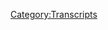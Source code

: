 {{Transcript
    | title         = [[264: February 11-13, 2019]]
    | caption       = [https://knowledgefight.libsyn.com/knowledge-fight-february-11-13-2019 Listen to this episode on Libsyn]
    | episodeNumber = [[264: February 11-13, 2019|264]]
    | length        = 02:56:11
}}

{{MessageBox
    | header     = Warning: Bot Generated Content
    | text       = This transcript was automatically generated by transcription software and likely contains many mistakes and misattributions. Please check the audio for definitive quotes, attribution, and context.
    | image      = N3yvass4myg91.webp
    | imagewidth = 50px
    | id         = warning
}}

{{TranscriptBlock
    | name      = Unknown Speaker
    | timestamp = 00:00:00.000
    | text      = Andy in Kansas, you're on the air. Thanks for holding
}}

{{TranscriptBlock
    | name      = Unknown Speaker
    | timestamp = 00:00:03.839
    | text      = Hello Alex, I'm a person color. I'm a huge fan. I love your work. I love you. Hey everybody welcome back to knowledge fight
}}

{{TranscriptBlock
    | name      = Unknown Speaker
    | timestamp = 00:00:09.419
    | text      = I'm Dan. I'm Jordan. We're a couple dudes like to sit around drink novelty beverages and talk a little bit about Alex Jones. Oh indeed
}}

{{TranscriptBlock
    | name      = Unknown Speaker
    | timestamp = 00:00:14.939
    | text      = We are Dan. Jordan. Dan! Jordan. Does it feel good to be back in the right side of the chair?
}}

{{TranscriptBlock
    | name      = Unknown Speaker
    | timestamp = 00:00:20.219
    | text      = It does but I am glad that we got some very nice feedback from people
}}

{{TranscriptBlock
    | name      = Unknown Speaker
    | timestamp = 00:00:23.480
    | text      = People seem to enjoy you taking over and doing an episode and that should assuage all of your fears about it
}}

{{TranscriptBlock
    | name      = Unknown Speaker
    | timestamp = 00:00:29.140
    | text      = Not going well and people not liking it not at all
}}

{{TranscriptBlock
    | name      = Unknown Speaker
    | timestamp = 00:00:34.479
    | text      = It was great yeah, I'm glad
}}

{{TranscriptBlock
    | name      = Unknown Speaker
    | timestamp = 00:00:36.359
    | text      = Strong positive response. It gave me a whole new appreciation. Look I respect the hell out of what you do
}}

{{TranscriptBlock
    | name      = Unknown Speaker
    | timestamp = 00:00:43.000
    | text      = Oh and vice versa. Yeah, I
}}

{{TranscriptBlock
    | name      = Unknown Speaker
    | timestamp = 00:00:45.799
    | text      = Think you did a better job of being me than I did of being you. That's for sure. I did not yell at all
}}

{{TranscriptBlock
    | name      = Unknown Speaker
    | timestamp = 00:00:51.560
    | text      = Not in my style
}}

{{TranscriptBlock
    | name      = Unknown Speaker
    | timestamp = 00:00:53.520
    | text      = But just to drop Will Smith lyrics in and probably I'm realizing this now probably a completely
}}

{{TranscriptBlock
    | name      = Unknown Speaker
    | timestamp = 00:00:59.679
    | text      = inaccurate version of what Bruce Springsteen's 10th Avenue freestyle was about
}}

{{TranscriptBlock
    | name      = Unknown Speaker
    | timestamp = 00:01:03.920
    | text      = As I was editing up the episode and about to release it
}}

{{TranscriptBlock
    | name      = Unknown Speaker
    | timestamp = 00:01:06.799
    | text      = I realized that story that I told about it being about a snowstorm in New York. Is that not true?
}}

{{TranscriptBlock
    | name      = Unknown Speaker
    | timestamp = 00:01:11.680
    | text      = I don't think it is. Why did you think it then? Because my buddy Sal back in Missouri
}}

{{TranscriptBlock
    | name      = Unknown Speaker
    | timestamp = 00:01:16.840
    | text      = We were drinking one night and he told me about how he was in the snowstorm that that song is based on and I just
}}

{{TranscriptBlock
    | name      = Unknown Speaker
    | timestamp = 00:01:22.439
    | text      = believed him
}}

{{TranscriptBlock
    | name      = Unknown Speaker
    | timestamp = 00:01:23.799
    | text      = Everybody has a buddy Sal. You don't believe a goddamn word your body
}}

{{TranscriptBlock
    | name      = Unknown Speaker
    | timestamp = 00:01:28.159
    | text      = Now he's a good man. I had no reason not to believe him
}}

{{TranscriptBlock
    | name      = Unknown Speaker
    | timestamp = 00:01:31.159
    | text      = He licks his fingers all the time like a bookie. Everybody has a friend named Sal wrong type of Sal
}}

{{TranscriptBlock
    | name      = Unknown Speaker
    | timestamp = 00:01:35.400
    | text      = Okay, he was a Union pipe fitter from New Jersey. Good guy ran the bar. I worked at in Missouri. Okay
}}

{{TranscriptBlock
    | name      = Unknown Speaker
    | timestamp = 00:01:41.760
    | text      = I was gonna say why are you hanging out with an old?
}}

{{TranscriptBlock
    | name      = Unknown Speaker
    | timestamp = 00:01:43.760
    | text      = Union pipe fitter when you're like 19 years old. He wasn't that old.
}}

{{TranscriptBlock
    | name      = Unknown Speaker
    | timestamp = 00:01:48.480
    | text      = Ran a great gutter punk bar called East Side Tavern in Columbia, Missouri still open. All right, nice
}}

{{TranscriptBlock
    | name      = Unknown Speaker
    | timestamp = 00:01:53.879
    | text      = Yeah, but I realized that he told me that story and it's probably not accurate
}}

{{TranscriptBlock
    | name      = Unknown Speaker
    | timestamp = 00:01:58.319
    | text      = But anyway 10th Avenue freestyle is a good song. Great sax solo. It's a great sax solo. You know, what else is great? Oh
}}

{{TranscriptBlock
    | name      = Unknown Speaker
    | timestamp = 00:02:04.920
    | text      = Transitions? Not that one, but our listeners
}}

{{TranscriptBlock
    | name      = Unknown Speaker
    | timestamp = 00:02:07.540
    | text      = I'd like to give a shout out to a couple of new donors who've signed up and are supporting the show
}}

{{TranscriptBlock
    | name      = Unknown Speaker
    | timestamp = 00:02:12.080
    | text      = First of all, I'd like to say thank you Ariel. You are now policy wonk. I'm a policy wonk. Thank you
}}

{{TranscriptBlock
    | name      = Unknown Speaker
    | timestamp = 00:02:18.000
    | text      = Thank you very much, Ariel next Santee. Thank you so much. You are now policy wonk I'm a policy wonk. Thank you
}}

{{TranscriptBlock
    | name      = Unknown Speaker
    | timestamp = 00:02:23.939
    | text      = Thank you very much Santee next. Gorelax. You are now a policy wonk. I'm a policy wonk. Thank youKhour
}}

{{TranscriptBlock
    | name      = Unknown Speaker
    | timestamp = 00:02:30.000
    | text      = Thank you. Gore lax destroyer of worlds next life after parties. You're our now a policy wonk. I'm a policy wonk
}}

{{TranscriptBlock
    | name      = Unknown Speaker
    | timestamp = 00:02:37.180
    | text      = Thank you so much.
}}

{{TranscriptBlock
    | name      = Unknown Speaker
    | timestamp = 00:02:38.180
    | text      = Thanks!
}}

{{TranscriptBlock
    | name      = Unknown Speaker
    | timestamp = 00:02:39.180
    | text      = I couldn't tell if that was life after parties, like, the parties have ended, or if it's a
}}

{{TranscriptBlock
    | name      = Unknown Speaker
    | timestamp = 00:02:43.500
    | text      = life full of after parties.
}}

{{TranscriptBlock
    | name      = Unknown Speaker
    | timestamp = 00:02:45.180
    | text      = Ooh, that's a good question.
}}

{{TranscriptBlock
    | name      = Unknown Speaker
    | timestamp = 00:02:46.180
    | text      = Couldn't tell.
}}

{{TranscriptBlock
    | name      = Unknown Speaker
    | timestamp = 00:02:47.180
    | text      = Interesting question that I hope to never know the answer to.
}}

{{TranscriptBlock
    | name      = Unknown Speaker
    | timestamp = 00:02:49.500
    | text      = Or could it be a dyslexic, uh, afterlife parties?
}}

{{TranscriptBlock
    | name      = Unknown Speaker
    | timestamp = 00:02:55.539
    | text      = Could be.
}}

{{TranscriptBlock
    | name      = Unknown Speaker
    | timestamp = 00:02:56.539
    | text      = You know, you've already died, everybody's having fun in the afterlife.
}}

{{TranscriptBlock
    | name      = Unknown Speaker
    | timestamp = 00:02:58.900
    | text      = Anything's possible.
}}

{{TranscriptBlock
    | name      = Unknown Speaker
    | timestamp = 00:02:59.900
    | text      = Also, finally, I'd like to say thank you to someone who donated on a little bit of an
}}

{{TranscriptBlock
    | name      = Unknown Speaker
    | timestamp = 00:03:03.219
    | text      = elevated level, we appreciate it oh so very much.
}}

{{TranscriptBlock
    | name      = Unknown Speaker
    | timestamp = 00:03:05.699
    | text      = So Frank, thank you so much, you are now a globalist.
}}

{{TranscriptBlock
    | name      = Unknown Speaker
    | timestamp = 00:03:08.740
    | text      = I'm a policy wonk.
}}

{{TranscriptBlock
    | name      = Unknown Speaker
    | timestamp = 00:03:09.740
    | text      = Four stars.
}}

{{TranscriptBlock
    | name      = Unknown Speaker
    | timestamp = 00:03:10.740
    | text      = Go home to your mother and tell her you're brilliant.
}}

{{TranscriptBlock
    | name      = Unknown Speaker
    | timestamp = 00:03:12.860
    | text      = Someone, someone, sodomite sent me a bucket of poop.
}}

{{TranscriptBlock
    | name      = Unknown Speaker
    | timestamp = 00:03:15.340
    | text      = Daddy shark!
}}

{{TranscriptBlock
    | name      = Unknown Speaker
    | timestamp = 00:03:16.340
    | text      = Bah bah!
}}

{{TranscriptBlock
    | name      = Unknown Speaker
    | timestamp = 00:03:17.340
    | text      = Bah bah!
}}

{{TranscriptBlock
    | name      = Unknown Speaker
    | timestamp = 00:03:18.340
    | text      = Bah bah!
}}

{{TranscriptBlock
    | name      = Unknown Speaker
    | timestamp = 00:03:19.340
    | text      = Thank you so much, uh, Frank.
}}

{{TranscriptBlock
    | name      = Unknown Speaker
    | timestamp = 00:03:20.340
    | text      = Thank you very much, Frank.
}}

{{TranscriptBlock
    | name      = Unknown Speaker
    | timestamp = 00:03:21.340
    | text      = And, uh, if you're listening out there and you're thinking, hey, I'd like to support
}}

{{TranscriptBlock
    | name      = Unknown Speaker
    | timestamp = 00:03:23.020
    | text      = the show, I like what these guys do, you can do that.
}}

{{TranscriptBlock
    | name      = Unknown Speaker
    | timestamp = 00:03:24.860
    | text      = Go to our website, knowledgefight.com, click the button that says support the show, and
}}

{{TranscriptBlock
    | name      = Unknown Speaker
    | timestamp = 00:03:28.900
    | text      = we would appreciate it.
}}

{{TranscriptBlock
    | name      = Unknown Speaker
    | timestamp = 00:03:30.180
    | text      = Yeah, and if you're thinking, uh, you know, you're like, I want to support a show, even
}}

{{TranscriptBlock
    | name      = Unknown Speaker
    | timestamp = 00:03:33.979
    | text      = if it's not this one, you should instead donate to our show, don't, don't do it, don't donate
}}

{{TranscriptBlock
    | name      = Unknown Speaker
    | timestamp = 00:03:38.620
    | text      = to those other shows.
}}

{{TranscriptBlock
    | name      = Unknown Speaker
    | timestamp = 00:03:39.620
    | text      = I don't know if I want to.
}}

{{TranscriptBlock
    | name      = Unknown Speaker
    | timestamp = 00:03:40.620
    | text      = They probably have ad money.
}}

{{TranscriptBlock
    | name      = Unknown Speaker
    | timestamp = 00:03:41.620
    | text      = I don't know if I want to come down with that, uh, mentality, but whatever.
}}

{{TranscriptBlock
    | name      = Unknown Speaker
    | timestamp = 00:03:44.740
    | text      = This is a show where I know a lot about Alex Jones.
}}

{{TranscriptBlock
    | name      = Unknown Speaker
    | timestamp = 00:03:47.039
    | text      = And I only know what you tell me about Alex Jones.
}}

{{TranscriptBlock
    | name      = Unknown Speaker
    | timestamp = 00:03:49.300
    | text      = So today, Jordan, we're going to be doing a present day episode, we're going to be going
}}

{{TranscriptBlock
    | name      = Unknown Speaker
    | timestamp = 00:03:52.780
    | text      = over February 11th to 13th, which is Monday through Wednesday of this week, which is ultimately
}}

{{TranscriptBlock
    | name      = Unknown Speaker
    | timestamp = 00:03:58.900
    | text      = unsatisfying because here, as we were recording this on Thursday, all Twitter is abuzz with
}}

{{TranscriptBlock
    | name      = Unknown Speaker
    | timestamp = 00:04:03.460
    | text      = Trump is going to declare a state of emergency and all that.
}}

{{TranscriptBlock
    | name      = Unknown Speaker
    | timestamp = 00:04:06.900
    | text      = And I'm sure Alex is too messant at the news.
}}

{{TranscriptBlock
    | name      = Unknown Speaker
    | timestamp = 00:04:10.539
    | text      = So we'll cover all that stuff probably on Monday's episode, but for now, based on the
}}

{{TranscriptBlock
    | name      = Unknown Speaker
    | timestamp = 00:04:15.020
    | text      = material that we have, as much as I'd love to talk about that, cause I have thoughts,
}}

{{TranscriptBlock
    | name      = Unknown Speaker
    | timestamp = 00:04:19.699
    | text      = we gotta, we gotta, we gotta cover the beginning of the week that was, and this week was fucked
}}

{{TranscriptBlock
    | name      = Unknown Speaker
    | timestamp = 00:04:24.259
    | text      = up.
}}

{{TranscriptBlock
    | name      = Unknown Speaker
    | timestamp = 00:04:25.259
    | text      = Yeah.
}}

{{TranscriptBlock
    | name      = Unknown Speaker
    | timestamp = 00:04:26.259
    | text      = Yeah.
}}

{{TranscriptBlock
    | name      = Unknown Speaker
    | timestamp = 00:04:27.259
    | text      = This week was crazy on Alex Jones's show and in the real world.
}}

{{TranscriptBlock
    | name      = Unknown Speaker
    | timestamp = 00:04:29.660
    | text      = Today, like I said, we're going over the beginning of the week and we're going to begin on February
}}

{{TranscriptBlock
    | name      = Unknown Speaker
    | timestamp = 00:04:36.139
    | text      = 11th.
}}

{{TranscriptBlock
    | name      = Unknown Speaker
    | timestamp = 00:04:37.220
    | text      = On this episode, Alex starts off the show celebrating some good news for Trump.
}}

{{TranscriptBlock
    | name      = Unknown Speaker
    | timestamp = 00:04:43.060
    | text      = And I know that I made the sort of observation and prediction that Alex is moving away from
}}

{{TranscriptBlock
    | name      = Unknown Speaker
    | timestamp = 00:04:49.379
    | text      = Trump.
}}

{{TranscriptBlock
    | name      = Unknown Speaker
    | timestamp = 00:04:50.379
    | text      = And I do still believe that's the case, but I think it's a slow process and he's still
}}

{{TranscriptBlock
    | name      = Unknown Speaker
    | timestamp = 00:04:55.300
    | text      = going to validate a lot of Trump's stuff in order to make it look like the worldview that
}}

{{TranscriptBlock
    | name      = Unknown Speaker
    | timestamp = 00:04:59.959
    | text      = Alex presents is more popular than it is.
}}

{{TranscriptBlock
    | name      = Unknown Speaker
    | timestamp = 00:05:02.939
    | text      = So the victory that he's going to talk about is that Trump is at 52% approval ratings in
}}

{{TranscriptBlock
    | name      = Unknown Speaker
    | timestamp = 00:05:08.540
    | text      = the polls.
}}

{{TranscriptBlock
    | name      = Unknown Speaker
    | timestamp = 00:05:09.540
    | text      = For white people.
}}

{{TranscriptBlock
    | name      = Unknown Speaker
    | timestamp = 00:05:10.540
    | text      = We'll get to that in a second.
}}

{{TranscriptBlock
    | name      = Unknown Speaker
    | timestamp = 00:05:11.540
    | text      = Oh, okay.
}}

{{TranscriptBlock
    | name      = Unknown Speaker
    | timestamp = 00:05:12.540
    | text      = I'm sorry.
}}

{{TranscriptBlock
    | name      = Unknown Speaker
    | timestamp = 00:05:13.540
    | text      = But it's celebrating a victory for Trump, but it's still in line with him moving away
}}

{{TranscriptBlock
    | name      = Unknown Speaker
    | timestamp = 00:05:18.300
    | text      = from him because it's really more about the idea that my nationalism, my populism is super
}}

{{TranscriptBlock
    | name      = Unknown Speaker
    | timestamp = 00:05:23.740
    | text      = popular and we can see that by Trump's numbers.
}}

{{TranscriptBlock
    | name      = Unknown Speaker
    | timestamp = 00:05:27.259
    | text      = Right.
}}

{{TranscriptBlock
    | name      = Unknown Speaker
    | timestamp = 00:05:28.259
    | text      = So I'm, I'm a, I'm a driving force behind Trump's numbers going up.
}}

{{TranscriptBlock
    | name      = Unknown Speaker
    | timestamp = 00:05:31.100
    | text      = So we're going to see some positive talk about Trump, but I don't think it invalidates the
}}

{{TranscriptBlock
    | name      = Unknown Speaker
    | timestamp = 00:05:34.779
    | text      = trend that I'm sort of seeing now, unfortunately, I think that the, if Trump does declare a
}}

{{TranscriptBlock
    | name      = Unknown Speaker
    | timestamp = 00:05:41.139
    | text      = national emergency, that will get Alex to come right back around at least for another
}}

{{TranscriptBlock
    | name      = Unknown Speaker
    | timestamp = 00:05:46.180
    | text      = cycle.
}}

{{TranscriptBlock
    | name      = Unknown Speaker
    | timestamp = 00:05:47.180
    | text      = So I think that'll disrupt whatever process I was seeing happening, but I don't think
}}

{{TranscriptBlock
    | name      = Unknown Speaker
    | timestamp = 00:05:52.699
    | text      = it's going to be enough for the long run.
}}

{{TranscriptBlock
    | name      = Unknown Speaker
    | timestamp = 00:05:54.819
    | text      = It's like a divorce.
}}

{{TranscriptBlock
    | name      = Unknown Speaker
    | timestamp = 00:05:55.819
    | text      = It doesn't happen on the day you sign the paperwork.
}}

{{TranscriptBlock
    | name      = Unknown Speaker
    | timestamp = 00:05:58.139
    | text      = A divorce happens for like a year or two while you're, you know, and there are some ups and
}}

{{TranscriptBlock
    | name      = Unknown Speaker
    | timestamp = 00:06:02.279
    | text      = downs along the way.
}}

{{TranscriptBlock
    | name      = Unknown Speaker
    | timestamp = 00:06:03.279
    | text      = Alex knows that well.
}}

{{TranscriptBlock
    | name      = Unknown Speaker
    | timestamp = 00:06:04.279
    | text      = Yeah, exactly.
}}

{{TranscriptBlock
    | name      = Unknown Speaker
    | timestamp = 00:06:05.279
    | text      = Um, so we're going to start here and Alex is talking about the nature of polls and polling
}}

{{TranscriptBlock
    | name      = Unknown Speaker
    | timestamp = 00:06:10.120
    | text      = and we've always heard him talk about the oversampling of Democrats and stuff like that.
}}

{{TranscriptBlock
    | name      = Unknown Speaker
    | timestamp = 00:06:14.220
    | text      = And I've always just thought it was kind of like a goofy, dumb misunderstanding of how
}}

{{TranscriptBlock
    | name      = Unknown Speaker
    | timestamp = 00:06:18.680
    | text      = polling and statistics work, but the way he describes it in this next clip makes me realize
}}

{{TranscriptBlock
    | name      = Unknown Speaker
    | timestamp = 00:06:23.300
    | text      = it is a much bigger problem.
}}

{{TranscriptBlock
    | name      = Unknown Speaker
    | timestamp = 00:06:25.160
    | text      = He does not understand anything.
}}

{{TranscriptBlock
    | name      = Unknown Speaker
    | timestamp = 00:06:27.759
    | text      = The truth is explosive.
}}

{{TranscriptBlock
    | name      = Unknown Speaker
    | timestamp = 00:06:29.660
    | text      = The truth is powerful.
}}

{{TranscriptBlock
    | name      = Unknown Speaker
    | timestamp = 00:06:31.379
    | text      = The truth is unstoppable when people are willing to stand up and carry it forward.
}}

{{TranscriptBlock
    | name      = Unknown Speaker
    | timestamp = 00:06:38.139
    | text      = Now you know, the Gallup and Rasmussen and other polls believe the democratic party is
}}

{{TranscriptBlock
    | name      = Unknown Speaker
    | timestamp = 00:06:45.420
    | text      = the dominant party in the U S.
}}

{{TranscriptBlock
    | name      = Unknown Speaker
    | timestamp = 00:06:46.980
    | text      = And so for more than 30 years, they have always sampled more Democrats than they have Republicans
}}

{{TranscriptBlock
    | name      = Unknown Speaker
    | timestamp = 00:07:00.180
    | text      = average about 15% more.
}}

{{TranscriptBlock
    | name      = Unknown Speaker
    | timestamp = 00:07:04.800
    | text      = So why would they do that?
}}

{{TranscriptBlock
    | name      = Unknown Speaker
    | timestamp = 00:07:07.540
    | text      = What do you, I mean, they don't, but why are you like, what's your confusion jumping off
}}

{{TranscriptBlock
    | name      = Unknown Speaker
    | timestamp = 00:07:13.060
    | text      = of his confusion?
}}

{{TranscriptBlock
    | name      = Unknown Speaker
    | timestamp = 00:07:14.060
    | text      = I mean, it's just like, why would you even think they would do that?
}}

{{TranscriptBlock
    | name      = Unknown Speaker
    | timestamp = 00:07:17.120
    | text      = That under that they're evil and they want to serve the powerful Democrats who are the
}}

{{TranscriptBlock
    | name      = Unknown Speaker
    | timestamp = 00:07:22.420
    | text      = real power that's going on or whatever, because he's now decided that Democrat equals globalist.
}}

{{TranscriptBlock
    | name      = Unknown Speaker
    | timestamp = 00:07:28.379
    | text      = So, but Rasmussen has had like a plus six conservative bent for however long has a pretty
}}

{{TranscriptBlock
    | name      = Unknown Speaker
    | timestamp = 00:07:34.439
    | text      = heavy like center right leaning in terms of their polling.
}}

{{TranscriptBlock
    | name      = Unknown Speaker
    | timestamp = 00:07:39.939
    | text      = Uh, look, it's just, Alex is stupid.
}}

{{TranscriptBlock
    | name      = Unknown Speaker
    | timestamp = 00:07:42.660
    | text      = So now that he's literally saying that he thinks that pollsters think the Democrats
}}

{{TranscriptBlock
    | name      = Unknown Speaker
    | timestamp = 00:07:46.259
    | text      = are the dominant party and thus they cheat polls in their favor.
}}

{{TranscriptBlock
    | name      = Unknown Speaker
    | timestamp = 00:07:49.420
    | text      = We now have the information that we need to address this because before I was willing
}}

{{TranscriptBlock
    | name      = Unknown Speaker
    | timestamp = 00:07:53.660
    | text      = to like push this aside and just be like, Alex is dumb, but that is beyond the pale.
}}

{{TranscriptBlock
    | name      = Unknown Speaker
    | timestamp = 00:07:59.899
    | text      = And that makes me think that we may need to explain things a little bit.
}}

{{TranscriptBlock
    | name      = Unknown Speaker
    | timestamp = 00:08:04.819
    | text      = So when anyone is trying to conduct a poll, the result is useless unless it represents
}}

{{TranscriptBlock
    | name      = Unknown Speaker
    | timestamp = 00:08:08.920
    | text      = a representative sample of the population it's seeking to poll.
}}

{{TranscriptBlock
    | name      = Unknown Speaker
    | timestamp = 00:08:12.300
    | text      = And often achieving representative sampling is incredibly difficult.
}}

{{TranscriptBlock
    | name      = Unknown Speaker
    | timestamp = 00:08:16.000
    | text      = Just because the researchers want a random sampling to take their poll, it's not good
}}

{{TranscriptBlock
    | name      = Unknown Speaker
    | timestamp = 00:08:19.500
    | text      = enough that they just randomly call a thousand people and see what happens.
}}

{{TranscriptBlock
    | name      = Unknown Speaker
    | timestamp = 00:08:23.319
    | text      = The characteristics of the people they polled needs to match the demographic information
}}

{{TranscriptBlock
    | name      = Unknown Speaker
    | timestamp = 00:08:27.819
    | text      = of the geographic area that's being polled.
}}

{{TranscriptBlock
    | name      = Unknown Speaker
    | timestamp = 00:08:30.720
    | text      = And because of the near impossibility of the respondents to your poll perfectly matching
}}

{{TranscriptBlock
    | name      = Unknown Speaker
    | timestamp = 00:08:34.519
    | text      = the areas demographics, the results often need to be weighted.
}}

{{TranscriptBlock
    | name      = Unknown Speaker
    | timestamp = 00:08:38.620
    | text      = Easy example, older people are more likely to answer their phones and complete a survey
}}

{{TranscriptBlock
    | name      = Unknown Speaker
    | timestamp = 00:08:42.779
    | text      = or poll.
}}

{{TranscriptBlock
    | name      = Unknown Speaker
    | timestamp = 00:08:43.779
    | text      = So almost every poll's raw results will inevitably reflect the answers of more old people than
}}

{{TranscriptBlock
    | name      = Unknown Speaker
    | timestamp = 00:08:48.820
    | text      = young people.
}}

{{TranscriptBlock
    | name      = Unknown Speaker
    | timestamp = 00:08:49.820
    | text      = I'm not busy.
}}

{{TranscriptBlock
    | name      = Unknown Speaker
    | timestamp = 00:08:51.259
    | text      = Ask me questions.
}}

{{TranscriptBlock
    | name      = Unknown Speaker
    | timestamp = 00:08:52.259
    | text      = Sure.
}}

{{TranscriptBlock
    | name      = Unknown Speaker
    | timestamp = 00:08:53.259
    | text      = So in order to correct for this, the researchers will need to give more weight to the answers
}}

{{TranscriptBlock
    | name      = Unknown Speaker
    | timestamp = 00:08:56.840
    | text      = of people in the groups that are underrepresented in the set of answers so that they match the
}}

{{TranscriptBlock
    | name      = Unknown Speaker
    | timestamp = 00:09:01.220
    | text      = demographic information of the area.
}}

{{TranscriptBlock
    | name      = Unknown Speaker
    | timestamp = 00:09:03.740
    | text      = Generally taking that information from the most recent census.
}}

{{TranscriptBlock
    | name      = Unknown Speaker
    | timestamp = 00:09:06.899
    | text      = This probably sounds overly simplified, but like realistically, the older you are, particularly
}}

{{TranscriptBlock
    | name      = Unknown Speaker
    | timestamp = 00:09:12.360
    | text      = if you're white, the more likely it is that you identify as a Republican.
}}

{{TranscriptBlock
    | name      = Unknown Speaker
    | timestamp = 00:09:16.220
    | text      = And older people are overrepresented in the raw respondent data of most polls.
}}

{{TranscriptBlock
    | name      = Unknown Speaker
    | timestamp = 00:09:20.600
    | text      = The amount to which this needs to be fixed by weighting inevitably depends on the demographic
}}

{{TranscriptBlock
    | name      = Unknown Speaker
    | timestamp = 00:09:24.480
    | text      = information that the poll takers bring in with their random sampling.
}}

{{TranscriptBlock
    | name      = Unknown Speaker
    | timestamp = 00:09:28.159
    | text      = So you'll see in write-ups of polls exactly the extent to which they weighted the numbers.
}}

{{TranscriptBlock
    | name      = Unknown Speaker
    | timestamp = 00:09:32.720
    | text      = Poll polling organizations conduct reviews on the raw data, the processed data, and everything
}}

{{TranscriptBlock
    | name      = Unknown Speaker
    | timestamp = 00:09:37.700
    | text      = in between that led from the raw to the processed.
}}

{{TranscriptBlock
    | name      = Unknown Speaker
    | timestamp = 00:09:40.519
    | text      = It's just how professional statistics work.
}}

{{TranscriptBlock
    | name      = Unknown Speaker
    | timestamp = 00:09:42.740
    | text      = Alex is just, he doesn't understand that very, very basic thing that he would understand
}}

{{TranscriptBlock
    | name      = Unknown Speaker
    | timestamp = 00:09:47.539
    | text      = if he didn't drop out of junior college and actually took a statistics course.
}}

{{TranscriptBlock
    | name      = Unknown Speaker
    | timestamp = 00:09:50.700
    | text      = Yeah, or at least like send an email to Nate Silver, you know, like give it a shot.
}}

{{TranscriptBlock
    | name      = Unknown Speaker
    | timestamp = 00:09:55.620
    | text      = Or was curious.
}}

{{TranscriptBlock
    | name      = Unknown Speaker
    | timestamp = 00:09:56.620
    | text      = Curious would be really important there.
}}

{{TranscriptBlock
    | name      = Unknown Speaker
    | timestamp = 00:09:58.899
    | text      = I would appreciate some curiosity from him.
}}

{{TranscriptBlock
    | name      = Unknown Speaker
    | timestamp = 00:10:01.100
    | text      = Now the interesting thing, and I don't really know exactly how much this is going to play
}}

{{TranscriptBlock
    | name      = Unknown Speaker
    | timestamp = 00:10:05.600
    | text      = out.
}}

{{TranscriptBlock
    | name      = Unknown Speaker
    | timestamp = 00:10:06.600
    | text      = And again, this would also be predicting the future, which would be tough because there's
}}

{{TranscriptBlock
    | name      = Unknown Speaker
    | timestamp = 00:10:08.600
    | text      = a possibility that even as the generations that are heavily Democrat now or left-leaning
}}

{{TranscriptBlock
    | name      = Unknown Speaker
    | timestamp = 00:10:13.899
    | text      = get older, there's a chance that as in past generations, you'll see them skew more towards
}}

{{TranscriptBlock
    | name      = Unknown Speaker
    | timestamp = 00:10:18.240
    | text      = the right as well.
}}

{{TranscriptBlock
    | name      = Unknown Speaker
    | timestamp = 00:10:19.460
    | text      = That's possible.
}}

{{TranscriptBlock
    | name      = Unknown Speaker
    | timestamp = 00:10:20.460
    | text      = But if that doesn't happen, if you look at generational differences, Republicans and
}}

{{TranscriptBlock
    | name      = Unknown Speaker
    | timestamp = 00:10:26.659
    | text      = like right-leaning ideas are taken a bath in younger generations.
}}

{{TranscriptBlock
    | name      = Unknown Speaker
    | timestamp = 00:10:31.179
    | text      = It is harshly towards the left, especially among people of color and women.
}}

{{TranscriptBlock
    | name      = Unknown Speaker
    | timestamp = 00:10:36.820
    | text      = Like the numbers are crazy bad for conservatives in the future.
}}

{{TranscriptBlock
    | name      = Unknown Speaker
    | timestamp = 00:10:41.899
    | text      = So as those people start to get older or if polling places find a way to incorporate using
}}

{{TranscriptBlock
    | name      = Unknown Speaker
    | timestamp = 00:10:48.100
    | text      = cell phones or something like that, there's a really decent chance that you'll see Democrats
}}

{{TranscriptBlock
    | name      = Unknown Speaker
    | timestamp = 00:10:52.940
    | text      = be more groups that are Democrat, more being more respondents to polls.
}}

{{TranscriptBlock
    | name      = Unknown Speaker
    | timestamp = 00:10:59.700
    | text      = And then you'll see conservative weighting being done and you shouldn't be suspicious
}}

{{TranscriptBlock
    | name      = Unknown Speaker
    | timestamp = 00:11:04.820
    | text      = about that.
}}

{{TranscriptBlock
    | name      = Unknown Speaker
    | timestamp = 00:11:05.820
    | text      = That's just how this works.
}}

{{TranscriptBlock
    | name      = Unknown Speaker
    | timestamp = 00:11:06.820
    | text      = Right.
}}

{{TranscriptBlock
    | name      = Unknown Speaker
    | timestamp = 00:11:07.820
    | text      = I mean, I suppose the, I suppose if I was going to go hard on trying to make Alex's
}}

{{TranscriptBlock
    | name      = Unknown Speaker
    | timestamp = 00:11:14.879
    | text      = argument better for him, I would say that conspiracy punch up that some polling can
}}

{{TranscriptBlock
    | name      = Unknown Speaker
    | timestamp = 00:11:21.919
    | text      = absolutely have an influence on people's behavior.
}}

{{TranscriptBlock
    | name      = Unknown Speaker
    | timestamp = 00:11:25.500
    | text      = If you see a poll, like for instance, for so many people during the Trump Hillary campaign,
}}

{{TranscriptBlock
    | name      = Unknown Speaker
    | timestamp = 00:11:30.379
    | text      = you saw those polls and there's, there was a lot more or a lot less urgency there for
}}

{{TranscriptBlock
    | name      = Unknown Speaker
    | timestamp = 00:11:35.620
    | text      = people who are saying, well, it looks like Hillary is going to win by 10 points anyway.
}}

{{TranscriptBlock
    | name      = Unknown Speaker
    | timestamp = 00:11:39.259
    | text      = So I'm not really going to be as engaged in this as I would others.
}}

{{TranscriptBlock
    | name      = Unknown Speaker
    | timestamp = 00:11:44.539
    | text      = But if your polling is not, is too inaccurate, people are just going to write it off immediately.
}}

{{TranscriptBlock
    | name      = Unknown Speaker
    | timestamp = 00:11:50.879
    | text      = So that's why you see those polls, even for like Rasmussen, which has a right bent to
}}

{{TranscriptBlock
    | name      = Unknown Speaker
    | timestamp = 00:11:56.100
    | text      = it.
}}

{{TranscriptBlock
    | name      = Unknown Speaker
    | timestamp = 00:11:57.100
    | text      = You still see them within this certain margin of error that everybody deems acceptable.
}}

{{TranscriptBlock
    | name      = Unknown Speaker
    | timestamp = 00:12:02.019
    | text      = So if you want to say that polls can influence outcome, that is an argument that can be made.
}}

{{TranscriptBlock
    | name      = Unknown Speaker
    | timestamp = 00:12:09.980
    | text      = If you want to say that they over-represent Democrats by 15% every single time, you just
}}

{{TranscriptBlock
    | name      = Unknown Speaker
    | timestamp = 00:12:15.159
    | text      = don't understand how polls work.
}}

{{TranscriptBlock
    | name      = Unknown Speaker
    | timestamp = 00:12:17.059
    | text      = Not in the least.
}}

{{TranscriptBlock
    | name      = Unknown Speaker
    | timestamp = 00:12:18.080
    | text      = So now we get to the 52, the new 52.
}}

{{TranscriptBlock
    | name      = Unknown Speaker
    | timestamp = 00:12:21.799
    | text      = The new 52?
}}

{{TranscriptBlock
    | name      = Unknown Speaker
    | timestamp = 00:12:22.799
    | text      = The B-52s?
}}

{{TranscriptBlock
    | name      = Unknown Speaker
    | timestamp = 00:12:23.799
    | text      = Yup.
}}

{{TranscriptBlock
    | name      = Unknown Speaker
    | timestamp = 00:12:24.799
    | text      = The C-52s.
}}

{{TranscriptBlock
    | name      = Unknown Speaker
    | timestamp = 00:12:25.799
    | text      = Fred Schneider was polled and he said, go Trump!
}}

{{TranscriptBlock
    | name      = Unknown Speaker
    | timestamp = 00:12:28.019
    | text      = He did not, he would not be in favor of Trump.
}}

{{TranscriptBlock
    | name      = Unknown Speaker
    | timestamp = 00:12:31.059
    | text      = Not at all.
}}

{{TranscriptBlock
    | name      = Unknown Speaker
    | timestamp = 00:12:32.940
    | text      = But so we get to this.
}}

{{TranscriptBlock
    | name      = Unknown Speaker
    | timestamp = 00:12:34.259
    | text      = That's a good Fred Schneider.
}}

{{TranscriptBlock
    | name      = Unknown Speaker
    | timestamp = 00:12:35.259
    | text      = Thank you.
}}

{{TranscriptBlock
    | name      = Unknown Speaker
    | timestamp = 00:12:36.259
    | text      = We get to this Trump is at 52% number and Alex says some really dumb, dumb shit.
}}

{{TranscriptBlock
    | name      = Unknown Speaker
    | timestamp = 00:12:42.659
    | text      = But despite all the propaganda in Gallup, Trump is at 52 and in Rasmussen, Trump is
}}

{{TranscriptBlock
    | name      = Unknown Speaker
    | timestamp = 00:12:51.700
    | text      = at 52.
}}

{{TranscriptBlock
    | name      = Unknown Speaker
    | timestamp = 00:12:55.559
    | text      = Think about that.
}}

{{TranscriptBlock
    | name      = Unknown Speaker
    | timestamp = 00:12:56.559
    | text      = That's what we're sampling on average, 15 points more for Democrats.
}}

{{TranscriptBlock
    | name      = Unknown Speaker
    | timestamp = 00:13:02.120
    | text      = That means they call 15% more Democrats or contact 15% more Democrats for their poll.
}}

{{TranscriptBlock
    | name      = Unknown Speaker
    | timestamp = 00:13:11.000
    | text      = And he's at 52%.
}}

{{TranscriptBlock
    | name      = Unknown Speaker
    | timestamp = 00:13:13.039
    | text      = That tells you he's really at like 65, 67 conservatively conservatively.
}}

{{TranscriptBlock
    | name      = Unknown Speaker
    | timestamp = 00:13:18.720
    | text      = That's a crazy way to look at this.
}}

{{TranscriptBlock
    | name      = Unknown Speaker
    | timestamp = 00:13:20.919
    | text      = Like that doesn't reflect any sort of reality.
}}

{{TranscriptBlock
    | name      = Unknown Speaker
    | timestamp = 00:13:23.679
    | text      = Now first of all, I have no idea where Alex is getting that Gallup data from because it
}}

{{TranscriptBlock
    | name      = Unknown Speaker
    | timestamp = 00:13:28.080
    | text      = doesn't appear to exist.
}}

{{TranscriptBlock
    | name      = Unknown Speaker
    | timestamp = 00:13:29.679
    | text      = In their data from January 21st or I'm sorry, 17th to 21st, 2019, Gallup showed a 37% approval
}}

{{TranscriptBlock
    | name      = Unknown Speaker
    | timestamp = 00:13:36.639
    | text      = rating for the way Trump is handling his job with the president, which is down from a high
}}

{{TranscriptBlock
    | name      = Unknown Speaker
    | timestamp = 00:13:40.399
    | text      = of 45% for the week right after inauguration.
}}

{{TranscriptBlock
    | name      = Unknown Speaker
    | timestamp = 00:13:44.559
    | text      = But also how he's handling his job isn't the exact same thing as an approval rating.
}}

{{TranscriptBlock
    | name      = Unknown Speaker
    | timestamp = 00:13:48.580
    | text      = So even that would be sort of dicey for Alex to run off of.
}}

{{TranscriptBlock
    | name      = Unknown Speaker
    | timestamp = 00:13:51.820
    | text      = But also interestingly, if you look at it by party, Trump has an 88% approval rating
}}

{{TranscriptBlock
    | name      = Unknown Speaker
    | timestamp = 00:13:56.039
    | text      = among Republicans and a 5% approval rating among Democrats.
}}

{{TranscriptBlock
    | name      = Unknown Speaker
    | timestamp = 00:13:59.559
    | text      = I wonder why.
}}

{{TranscriptBlock
    | name      = Unknown Speaker
    | timestamp = 00:14:00.620
    | text      = These numbers actually are part of setting a new record for the most polarized approval
}}

{{TranscriptBlock
    | name      = Unknown Speaker
    | timestamp = 00:14:04.200
    | text      = ratings that Gallup has ever recorded since they began in 1945.
}}

{{TranscriptBlock
    | name      = Unknown Speaker
    | timestamp = 00:14:09.120
    | text      = Trump set other Gallup records with his first year in office being the lowest approval ratings
}}

{{TranscriptBlock
    | name      = Unknown Speaker
    | timestamp = 00:14:12.679
    | text      = of any first year president ever, beating out the previous record by 10.9% and his first
}}

{{TranscriptBlock
    | name      = Unknown Speaker
    | timestamp = 00:14:19.440
    | text      = two year numbers were the worst since World War II.
}}

{{TranscriptBlock
    | name      = Unknown Speaker
    | timestamp = 00:14:23.340
    | text      = So not necessarily a record, but a pretty good high watermark.
}}

{{TranscriptBlock
    | name      = Unknown Speaker
    | timestamp = 00:14:27.120
    | text      = He's really giving Andrew Johnson a run for his money on the worst ever.
}}

{{TranscriptBlock
    | name      = Unknown Speaker
    | timestamp = 00:14:30.320
    | text      = Yeah.
}}

{{TranscriptBlock
    | name      = Unknown Speaker
    | timestamp = 00:14:31.320
    | text      = Andrew Johnson is one of the only people who at certain points in his presidency like really
}}

{{TranscriptBlock
    | name      = Unknown Speaker
    | timestamp = 00:14:35.879
    | text      = were he was swinging for Trump.
}}

{{TranscriptBlock
    | name      = Unknown Speaker
    | timestamp = 00:14:38.320
    | text      = Really hated.
}}

{{TranscriptBlock
    | name      = Unknown Speaker
    | timestamp = 00:14:39.320
    | text      = Yeah.
}}

{{TranscriptBlock
    | name      = Unknown Speaker
    | timestamp = 00:14:40.320
    | text      = In an article that was posted on February 13th, Gallup reflects a 44% approval rating
}}

{{TranscriptBlock
    | name      = Unknown Speaker
    | timestamp = 00:14:44.340
    | text      = for Trump, but that doesn't match Alex's 52% number and that data is from two days after
}}

{{TranscriptBlock
    | name      = Unknown Speaker
    | timestamp = 00:14:49.720
    | text      = he recorded this episode.
}}

{{TranscriptBlock
    | name      = Unknown Speaker
    | timestamp = 00:14:51.440
    | text      = So what I'm saying is I think that Alex is making that Gallup shit up.
}}

{{TranscriptBlock
    | name      = Unknown Speaker
    | timestamp = 00:14:54.120
    | text      = Entirely.
}}

{{TranscriptBlock
    | name      = Unknown Speaker
    | timestamp = 00:14:55.120
    | text      = Yeah.
}}

{{TranscriptBlock
    | name      = Unknown Speaker
    | timestamp = 00:14:56.120
    | text      = Rasmussen did have a Trump polling at 52% approval rating on February 11th.
}}

{{TranscriptBlock
    | name      = Unknown Speaker
    | timestamp = 00:14:59.580
    | text      = That is true.
}}

{{TranscriptBlock
    | name      = Unknown Speaker
    | timestamp = 00:15:00.679
    | text      = That number dropped to 50% on the 12th and is held there until as we're recording this
}}

{{TranscriptBlock
    | name      = Unknown Speaker
    | timestamp = 00:15:05.580
    | text      = episode today.
}}

{{TranscriptBlock
    | name      = Unknown Speaker
    | timestamp = 00:15:06.840
    | text      = And it was also at 43% on February 1st.
}}

{{TranscriptBlock
    | name      = Unknown Speaker
    | timestamp = 00:15:10.519
    | text      = Most people consider this increase to be the result of the State of the Union, giving his
}}

{{TranscriptBlock
    | name      = Unknown Speaker
    | timestamp = 00:15:13.840
    | text      = numbers a jump, which is a pretty common phenomenon in presidencies.
}}

{{TranscriptBlock
    | name      = Unknown Speaker
    | timestamp = 00:15:17.539
    | text      = For instance, in 2011, Obama was at 46% approval on January 17th, which jumped to 52% by the
}}

{{TranscriptBlock
    | name      = Unknown Speaker
    | timestamp = 00:15:24.799
    | text      = 25th when he delivered that year's State of the Union speech.
}}

{{TranscriptBlock
    | name      = Unknown Speaker
    | timestamp = 00:15:28.899
    | text      = Some important things to consider about this poll though, Jordan.
}}

{{TranscriptBlock
    | name      = Unknown Speaker
    | timestamp = 00:15:32.399
    | text      = What?
}}

{{TranscriptBlock
    | name      = Unknown Speaker
    | timestamp = 00:15:33.399
    | text      = Rasmussen releases daily presidential approval rating statistics.
}}

{{TranscriptBlock
    | name      = Unknown Speaker
    | timestamp = 00:15:37.120
    | text      = And if you review...
}}

{{TranscriptBlock
    | name      = Unknown Speaker
    | timestamp = 00:15:38.120
    | text      = Those are reliable.
}}

{{TranscriptBlock
    | name      = Unknown Speaker
    | timestamp = 00:15:39.120
    | text      = Somewhat.
}}

{{TranscriptBlock
    | name      = Unknown Speaker
    | timestamp = 00:15:40.120
    | text      = Yeah.
}}

{{TranscriptBlock
    | name      = Unknown Speaker
    | timestamp = 00:15:41.120
    | text      = I mean, they do use the, you know, an appropriate process.
}}

{{TranscriptBlock
    | name      = Unknown Speaker
    | timestamp = 00:15:43.399
    | text      = I mean, they're, yeah, they're reliable, but, but, but meaningless.
}}

{{TranscriptBlock
    | name      = Unknown Speaker
    | timestamp = 00:15:46.799
    | text      = Let me deconstruct a little bit of why they might be meaningless.
}}

{{TranscriptBlock
    | name      = Unknown Speaker
    | timestamp = 00:15:49.200
    | text      = Okay.
}}

{{TranscriptBlock
    | name      = Unknown Speaker
    | timestamp = 00:15:50.200
    | text      = Thank you.
}}

{{TranscriptBlock
    | name      = Unknown Speaker
    | timestamp = 00:15:51.200
    | text      = If you consult their methodology, you'll find that they randomly call house phones from
}}

{{TranscriptBlock
    | name      = Unknown Speaker
    | timestamp = 00:15:53.600
    | text      = five to 9 PM on weeknights.
}}

{{TranscriptBlock
    | name      = Unknown Speaker
    | timestamp = 00:15:56.279
    | text      = That pretty much excludes anyone who doesn't have a landline, who works at night or who
}}

{{TranscriptBlock
    | name      = Unknown Speaker
    | timestamp = 00:16:00.159
    | text      = likes to party on weeknights.
}}

{{TranscriptBlock
    | name      = Unknown Speaker
    | timestamp = 00:16:02.159
    | text      = Their process is also an automatic robotic call.
}}

{{TranscriptBlock
    | name      = Unknown Speaker
    | timestamp = 00:16:04.879
    | text      = So for someone to take their poll, they'd have to receive this call on a landline, hear
}}

{{TranscriptBlock
    | name      = Unknown Speaker
    | timestamp = 00:16:08.399
    | text      = the recorded prompt and decide not to hang up.
}}

{{TranscriptBlock
    | name      = Unknown Speaker
    | timestamp = 00:16:11.059
    | text      = It's amazing to me that they managed to find a sample of 500 respondents every day.
}}

{{TranscriptBlock
    | name      = Unknown Speaker
    | timestamp = 00:16:15.059
    | text      = They...
}}

{{TranscriptBlock
    | name      = Unknown Speaker
    | timestamp = 00:16:16.059
    | text      = 500 people?
}}

{{TranscriptBlock
    | name      = Unknown Speaker
    | timestamp = 00:16:17.059
    | text      = Every day.
}}

{{TranscriptBlock
    | name      = Unknown Speaker
    | timestamp = 00:16:18.059
    | text      = And it's not the same people.
}}

{{TranscriptBlock
    | name      = Unknown Speaker
    | timestamp = 00:16:19.059
    | text      = That's what your mind goes to.
}}

{{TranscriptBlock
    | name      = Unknown Speaker
    | timestamp = 00:16:20.059
    | text      = It has to be.
}}

{{TranscriptBlock
    | name      = Unknown Speaker
    | timestamp = 00:16:21.059
    | text      = That's what your mind goes to.
}}

{{TranscriptBlock
    | name      = Unknown Speaker
    | timestamp = 00:16:22.139
    | text      = Do you want to role play that call?
}}

{{TranscriptBlock
    | name      = Unknown Speaker
    | timestamp = 00:16:23.139
    | text      = It can't be.
}}

{{TranscriptBlock
    | name      = Unknown Speaker
    | timestamp = 00:16:24.139
    | text      = Okay.
}}

{{TranscriptBlock
    | name      = Unknown Speaker
    | timestamp = 00:16:25.139
    | text      = I don't have a landline.
}}

{{TranscriptBlock
    | name      = Unknown Speaker
    | timestamp = 00:16:26.139
    | text      = I don't want to be the robot.
}}

{{TranscriptBlock
    | name      = Unknown Speaker
    | timestamp = 00:16:27.139
    | text      = I don't have a landline.
}}

{{TranscriptBlock
    | name      = Unknown Speaker
    | timestamp = 00:16:28.139
    | text      = No.
}}

{{TranscriptBlock
    | name      = Unknown Speaker
    | timestamp = 00:16:29.139
    | text      = I don't have anything.
}}

{{TranscriptBlock
    | name      = Unknown Speaker
    | timestamp = 00:16:30.139
    | text      = I don't have a landline.
}}

{{TranscriptBlock
    | name      = Unknown Speaker
    | timestamp = 00:16:32.240
    | text      = Hello?
}}

{{TranscriptBlock
    | name      = Unknown Speaker
    | timestamp = 00:16:33.240
    | text      = Hi.
}}

{{TranscriptBlock
    | name      = Unknown Speaker
    | timestamp = 00:16:34.240
    | text      = Click.
}}

{{TranscriptBlock
    | name      = Unknown Speaker
    | timestamp = 00:16:35.240
    | text      = Yeah.
}}

{{TranscriptBlock
    | name      = Unknown Speaker
    | timestamp = 00:16:36.240
    | text      = That's how it goes for me.
}}

{{TranscriptBlock
    | name      = Unknown Speaker
    | timestamp = 00:16:40.440
    | text      = So this poll is heavily weighted, but I'm not saying that in any way to disparage it.
}}

{{TranscriptBlock
    | name      = Unknown Speaker
    | timestamp = 00:16:44.580
    | text      = I'm just saying that to illustrate that even this poll that Alex is touting is great is
}}

{{TranscriptBlock
    | name      = Unknown Speaker
    | timestamp = 00:16:48.340
    | text      = produced exactly the same way that Rasmussen polls have been...
}}

{{TranscriptBlock
    | name      = Unknown Speaker
    | timestamp = 00:16:52.080
    | text      = All of these have been produced, like the one on August 2nd, 2017 that showed Trump
}}

{{TranscriptBlock
    | name      = Unknown Speaker
    | timestamp = 00:16:55.600
    | text      = with a 38% approval rating.
}}

{{TranscriptBlock
    | name      = Unknown Speaker
    | timestamp = 00:16:57.440
    | text      = Right.
}}

{{TranscriptBlock
    | name      = Unknown Speaker
    | timestamp = 00:16:58.440
    | text      = All of it's the same.
}}

{{TranscriptBlock
    | name      = Unknown Speaker
    | timestamp = 00:16:59.440
    | text      = Well, 538 does a similar thing to Rasmussen in terms of their polling on a daily basis,
}}

{{TranscriptBlock
    | name      = Unknown Speaker
    | timestamp = 00:17:04.599
    | text      = but what they do is they combine a bunch of different polls and then weight them according
}}

{{TranscriptBlock
    | name      = Unknown Speaker
    | timestamp = 00:17:08.460
    | text      = to the similar process that's done on these individual polls.
}}

{{TranscriptBlock
    | name      = Unknown Speaker
    | timestamp = 00:17:11.119
    | text      = I was going to say, they're more of a meta polling agency, not like a, we're going to
}}

{{TranscriptBlock
    | name      = Unknown Speaker
    | timestamp = 00:17:15.740
    | text      = call random asphalt.
}}

{{TranscriptBlock
    | name      = Unknown Speaker
    | timestamp = 00:17:16.740
    | text      = Yes.
}}

{{TranscriptBlock
    | name      = Unknown Speaker
    | timestamp = 00:17:17.740
    | text      = So they take the data from other polls, go over how their methodology worked, and then
}}

{{TranscriptBlock
    | name      = Unknown Speaker
    | timestamp = 00:17:23.119
    | text      = use that to weight each poll in terms of making a composite poll, and then put out the president's
}}

{{TranscriptBlock
    | name      = Unknown Speaker
    | timestamp = 00:17:28.759
    | text      = approval ratings on a daily basis.
}}

{{TranscriptBlock
    | name      = Unknown Speaker
    | timestamp = 00:17:31.059
    | text      = If you look at the polling data currently available, Trump has a negative 14.8 net approval
}}

{{TranscriptBlock
    | name      = Unknown Speaker
    | timestamp = 00:17:35.700
    | text      = rating, which is the worst any president since Harry Truman is seen at this point in their
}}

{{TranscriptBlock
    | name      = Unknown Speaker
    | timestamp = 00:17:40.900
    | text      = presidency, with the exception of Reagan, who had a negative 20.2.
}}

{{TranscriptBlock
    | name      = Unknown Speaker
    | timestamp = 00:17:45.019
    | text      = Most people view that as a result of the economy being in the toilet back then and all the
}}

{{TranscriptBlock
    | name      = Unknown Speaker
    | timestamp = 00:17:48.680
    | text      = goodwill he had after John Hinckley Jr. tried to assassinate him, having worn off.
}}

{{TranscriptBlock
    | name      = Unknown Speaker
    | timestamp = 00:17:53.140
    | text      = I was going to say, he had a really good run after somebody tried to kill him, and I think
}}

{{TranscriptBlock
    | name      = Unknown Speaker
    | timestamp = 00:17:56.900
    | text      = he would have been...
}}

{{TranscriptBlock
    | name      = Unknown Speaker
    | timestamp = 00:17:57.900
    | text      = His numbers went way up.
}}

{{TranscriptBlock
    | name      = Unknown Speaker
    | timestamp = 00:17:58.900
    | text      = If he would have been killed, he would be remembered amazingly well.
}}

{{TranscriptBlock
    | name      = Unknown Speaker
    | timestamp = 00:18:02.619
    | text      = That would have been awesome.
}}

{{TranscriptBlock
    | name      = Unknown Speaker
    | timestamp = 00:18:03.819
    | text      = He still is.
}}

{{TranscriptBlock
    | name      = Unknown Speaker
    | timestamp = 00:18:04.819
    | text      = It's unfortunate that he...
}}

{{TranscriptBlock
    | name      = Unknown Speaker
    | timestamp = 00:18:05.819
    | text      = He still is in many circles.
}}

{{TranscriptBlock
    | name      = Unknown Speaker
    | timestamp = 00:18:06.819
    | text      = It's unfortunate that he wasn't killed.
}}

{{TranscriptBlock
    | name      = Unknown Speaker
    | timestamp = 00:18:08.259
    | text      = Yeah.
}}

{{TranscriptBlock
    | name      = Unknown Speaker
    | timestamp = 00:18:09.259
    | text      = So with the 52% approval rating in Rasmussen, reflecting one day, that's a good, and Trump
}}

{{TranscriptBlock
    | name      = Unknown Speaker
    | timestamp = 00:18:14.799
    | text      = should be happy about that.
}}

{{TranscriptBlock
    | name      = Unknown Speaker
    | timestamp = 00:18:15.799
    | text      = Alex should be happy about that.
}}

{{TranscriptBlock
    | name      = Unknown Speaker
    | timestamp = 00:18:17.099
    | text      = There's nothing, you know, he should probably be more worried though, about how historically
}}

{{TranscriptBlock
    | name      = Unknown Speaker
    | timestamp = 00:18:20.859
    | text      = bad the wider picture of his numbers are.
}}

{{TranscriptBlock
    | name      = Unknown Speaker
    | timestamp = 00:18:23.259
    | text      = Trump hasn't seen that positive favorability numbers since February 1st, 2017 when he was
}}

{{TranscriptBlock
    | name      = Unknown Speaker
    | timestamp = 00:18:28.579
    | text      = at a 0.01 plus.
}}

{{TranscriptBlock
    | name      = Unknown Speaker
    | timestamp = 00:18:30.579
    | text      = I was going to say, he should never, never, never should he have had a positive rating.
}}

{{TranscriptBlock
    | name      = Unknown Speaker
    | timestamp = 00:18:36.960
    | text      = And he had been in office for 12 days.
}}

{{TranscriptBlock
    | name      = Unknown Speaker
    | timestamp = 00:18:38.980
    | text      = I guess the point is this, I trust polling agencies with rigorous standards in place
}}

{{TranscriptBlock
    | name      = Unknown Speaker
    | timestamp = 00:18:42.819
    | text      = even when they release data that doesn't reflect what I perceive to be real.
}}

{{TranscriptBlock
    | name      = Unknown Speaker
    | timestamp = 00:18:48.259
    | text      = It's entirely possible that even after adjusting for demographic weighting, the Rasmussen poll
}}

{{TranscriptBlock
    | name      = Unknown Speaker
    | timestamp = 00:18:52.460
    | text      = showed a 52% approval rating.
}}

{{TranscriptBlock
    | name      = Unknown Speaker
    | timestamp = 00:18:54.420
    | text      = Ultimately, I also think it's possibly an outlier in the data, of all the data sets
}}

{{TranscriptBlock
    | name      = Unknown Speaker
    | timestamp = 00:18:59.579
    | text      = that are out there, and also could be explained by some obvious real world events, the state
}}

{{TranscriptBlock
    | name      = Unknown Speaker
    | timestamp = 00:19:03.799
    | text      = of the union, the ending of the government shutdown, etc.
}}

{{TranscriptBlock
    | name      = Unknown Speaker
    | timestamp = 00:19:06.779
    | text      = There's a number of variables.
}}

{{TranscriptBlock
    | name      = Unknown Speaker
    | timestamp = 00:19:09.099
    | text      = But I also understand why Alex is doing what he's doing.
}}

{{TranscriptBlock
    | name      = Unknown Speaker
    | timestamp = 00:19:11.799
    | text      = When the bigger picture of everything is so shitty, you have to make the most of what
}}

{{TranscriptBlock
    | name      = Unknown Speaker
    | timestamp = 00:19:14.940
    | text      = you have.
}}

{{TranscriptBlock
    | name      = Unknown Speaker
    | timestamp = 00:19:15.940
    | text      = And for now, all they have is this 52% approval rating, so you got to run with it because
}}

{{TranscriptBlock
    | name      = Unknown Speaker
    | timestamp = 00:19:19.920
    | text      = it makes it look like a majority of Americans love what Infowars is doing by virtue of their
}}

{{TranscriptBlock
    | name      = Unknown Speaker
    | timestamp = 00:19:24.579
    | text      = support for Trump.
}}

{{TranscriptBlock
    | name      = Unknown Speaker
    | timestamp = 00:19:25.579
    | text      = Wow.
}}

{{TranscriptBlock
    | name      = Unknown Speaker
    | timestamp = 00:19:26.579
    | text      = Yep.
}}

{{TranscriptBlock
    | name      = Unknown Speaker
    | timestamp = 00:19:27.579
    | text      = That's dumb.
}}

{{TranscriptBlock
    | name      = Unknown Speaker
    | timestamp = 00:19:28.579
    | text      = Yeah, it's pretty bad.
}}

{{TranscriptBlock
    | name      = Unknown Speaker
    | timestamp = 00:19:29.579
    | text      = I really don't like that.
}}

{{TranscriptBlock
    | name      = Unknown Speaker
    | timestamp = 00:19:30.579
    | text      = Nah, it's not good.
}}

{{TranscriptBlock
    | name      = Unknown Speaker
    | timestamp = 00:19:31.579
    | text      = It's pathetic.
}}

{{TranscriptBlock
    | name      = Unknown Speaker
    | timestamp = 00:19:32.579
    | text      = It's, that's, I'm just so sad.
}}

{{TranscriptBlock
    | name      = Unknown Speaker
    | timestamp = 00:19:36.160
    | text      = I'm just so sad for the right wing.
}}

{{TranscriptBlock
    | name      = Unknown Speaker
    | timestamp = 00:19:38.480
    | text      = Like you, like as they, as their candle flickers violently, destroying everyone around us,
}}

{{TranscriptBlock
    | name      = Unknown Speaker
    | timestamp = 00:19:45.700
    | text      = trying desperately to cling to power, they're just really sad about it.
}}

{{TranscriptBlock
    | name      = Unknown Speaker
    | timestamp = 00:19:50.240
    | text      = They're pathetic.
}}

{{TranscriptBlock
    | name      = Unknown Speaker
    | timestamp = 00:19:51.240
    | text      = Like, but our argument against the green new deal is people are going to steal ice cream.
}}

{{TranscriptBlock
    | name      = Unknown Speaker
    | timestamp = 00:19:55.119
    | text      = Like who the fuck are you?
}}

{{TranscriptBlock
    | name      = Unknown Speaker
    | timestamp = 00:19:56.440
    | text      = Yeah.
}}

{{TranscriptBlock
    | name      = Unknown Speaker
    | timestamp = 00:19:57.440
    | text      = Go to bed.
}}

{{TranscriptBlock
    | name      = Unknown Speaker
    | timestamp = 00:19:58.440
    | text      = Christ.
}}

{{TranscriptBlock
    | name      = Unknown Speaker
    | timestamp = 00:19:59.440
    | text      = Come on, Mark Dice.
}}

{{TranscriptBlock
    | name      = Unknown Speaker
    | timestamp = 00:20:00.440
    | text      = Get out of here.
}}

{{TranscriptBlock
    | name      = Unknown Speaker
    | timestamp = 00:20:01.440
    | text      = Yeah.
}}

{{TranscriptBlock
    | name      = Unknown Speaker
    | timestamp = 00:20:02.440
    | text      = What are you talking about?
}}

{{TranscriptBlock
    | name      = Unknown Speaker
    | timestamp = 00:20:03.440
    | text      = It's pretty weak.
}}

{{TranscriptBlock
    | name      = Unknown Speaker
    | timestamp = 00:20:04.440
    | text      = Yeah.
}}

{{TranscriptBlock
    | name      = Unknown Speaker
    | timestamp = 00:20:05.440
    | text      = I mean, it's not good, but it's going to get so much worse, man.
}}

{{TranscriptBlock
    | name      = Unknown Speaker
    | timestamp = 00:20:07.440
    | text      = Oh no.
}}

{{TranscriptBlock
    | name      = Unknown Speaker
    | timestamp = 00:20:08.440
    | text      = So if you'll recall at the beginning of this week, Representative Ilhan Omar had gotten
}}

{{TranscriptBlock
    | name      = Unknown Speaker
    | timestamp = 00:20:14.359
    | text      = in a bit of hot water.
}}

{{TranscriptBlock
    | name      = Unknown Speaker
    | timestamp = 00:20:15.359
    | text      = Oh boy.
}}

{{TranscriptBlock
    | name      = Unknown Speaker
    | timestamp = 00:20:16.359
    | text      = I forgot that we were going to have to talk about Alex's take on that.
}}

{{TranscriptBlock
    | name      = Unknown Speaker
    | timestamp = 00:20:20.200
    | text      = And I really like the bad faith Republican bullshit was horrendous.
}}

{{TranscriptBlock
    | name      = Unknown Speaker
    | timestamp = 00:20:24.279
    | text      = It was pretty bad.
}}

{{TranscriptBlock
    | name      = Unknown Speaker
    | timestamp = 00:20:25.279
    | text      = I can't imagine how bad this is going to be.
}}

{{TranscriptBlock
    | name      = Unknown Speaker
    | timestamp = 00:20:27.359
    | text      = So we're going to talk about some of that, my feelings about the right wing backlash
}}

{{TranscriptBlock
    | name      = Unknown Speaker
    | timestamp = 00:20:31.680
    | text      = and stuff like that.
}}

{{TranscriptBlock
    | name      = Unknown Speaker
    | timestamp = 00:20:32.680
    | text      = And also some of my feelings about what she probably did a little bit wrong in terms of
}}

{{TranscriptBlock
    | name      = Unknown Speaker
    | timestamp = 00:20:37.519
    | text      = presentation.
}}

{{TranscriptBlock
    | name      = Unknown Speaker
    | timestamp = 00:20:38.519
    | text      = I don't think that she did anything wrong.
}}

{{TranscriptBlock
    | name      = Unknown Speaker
    | timestamp = 00:20:39.880
    | text      = Big picture.
}}

{{TranscriptBlock
    | name      = Unknown Speaker
    | timestamp = 00:20:40.880
    | text      = I don't think she was acting out of antisemitism or anything like that.
}}

{{TranscriptBlock
    | name      = Unknown Speaker
    | timestamp = 00:20:43.440
    | text      = Of course not.
}}

{{TranscriptBlock
    | name      = Unknown Speaker
    | timestamp = 00:20:44.440
    | text      = It was a conversation to be had about that not being the smoothest way to make a point
}}

{{TranscriptBlock
    | name      = Unknown Speaker
    | timestamp = 00:20:48.480
    | text      = or whatever.
}}

{{TranscriptBlock
    | name      = Unknown Speaker
    | timestamp = 00:20:49.480
    | text      = And we'll talk about that here in a second.
}}

{{TranscriptBlock
    | name      = Unknown Speaker
    | timestamp = 00:20:51.400
    | text      = But it is important to point out that those people in Congress or these commentators,
}}

{{TranscriptBlock
    | name      = Unknown Speaker
    | timestamp = 00:20:59.000
    | text      = for the most part, were acting out of some sort of a craven element.
}}

{{TranscriptBlock
    | name      = Unknown Speaker
    | timestamp = 00:21:04.920
    | text      = I would characterize it not even, I think that a lot of people would want to say like
}}

{{TranscriptBlock
    | name      = Unknown Speaker
    | timestamp = 00:21:09.480
    | text      = what they were doing is they were defending AIPAC.
}}

{{TranscriptBlock
    | name      = Unknown Speaker
    | timestamp = 00:21:12.960
    | text      = And so they behaved in ways that were disgraceful and defamatory towards Representative Omar.
}}

{{TranscriptBlock
    | name      = Unknown Speaker
    | timestamp = 00:21:19.720
    | text      = That is what a lot of people would want to say.
}}

{{TranscriptBlock
    | name      = Unknown Speaker
    | timestamp = 00:21:21.279
    | text      = And I don't think that's necessarily the case.
}}

{{TranscriptBlock
    | name      = Unknown Speaker
    | timestamp = 00:21:23.359
    | text      = I think that a lot of people recognize that she represents an incredible threat to the
}}

{{TranscriptBlock
    | name      = Unknown Speaker
    | timestamp = 00:21:28.319
    | text      = fiction that is generally accepted of a benign U.S. foreign policy.
}}

{{TranscriptBlock
    | name      = Unknown Speaker
    | timestamp = 00:21:32.759
    | text      = And I believe that people are really looking for any opportunity to take her down because
}}

{{TranscriptBlock
    | name      = Unknown Speaker
    | timestamp = 00:21:37.920
    | text      = of the holes that she can puncture, as evidenced by-
}}

{{TranscriptBlock
    | name      = Unknown Speaker
    | timestamp = 00:21:40.039
    | text      = I was going to say, what she did to Abrams is like, oh, that's why they're so afraid.
}}

{{TranscriptBlock
    | name      = Unknown Speaker
    | timestamp = 00:21:44.599
    | text      = In a day after all this scandal about her tweet and all that, she was questioning Elliott
}}

{{TranscriptBlock
    | name      = Unknown Speaker
    | timestamp = 00:21:53.119
    | text      = Abrams about his involvement in El Salvador with the El Mazote massacre.
}}

{{TranscriptBlock
    | name      = Unknown Speaker
    | timestamp = 00:22:00.960
    | text      = And that's something that's incredibly relevant seeing as he's being put in as a special representative
}}

{{TranscriptBlock
    | name      = Unknown Speaker
    | timestamp = 00:22:05.759
    | text      = for Venezuela.
}}

{{TranscriptBlock
    | name      = Unknown Speaker
    | timestamp = 00:22:06.759
    | text      = A country that is definitely not ripe for being taken over in the exact same way that
}}

{{TranscriptBlock
    | name      = Unknown Speaker
    | timestamp = 00:22:11.519
    | text      = El Salvador was.
}}

{{TranscriptBlock
    | name      = Unknown Speaker
    | timestamp = 00:22:12.640
    | text      = Right.
}}

{{TranscriptBlock
    | name      = Unknown Speaker
    | timestamp = 00:22:13.640
    | text      = It's super important that when we have people who were directly involved in similar things
}}

{{TranscriptBlock
    | name      = Unknown Speaker
    | timestamp = 00:22:19.339
    | text      = that led to genocide.
}}

{{TranscriptBlock
    | name      = Unknown Speaker
    | timestamp = 00:22:20.680
    | text      = Yeah, yeah, yeah, yeah.
}}

{{TranscriptBlock
    | name      = Unknown Speaker
    | timestamp = 00:22:23.200
    | text      = You need to- those are things that are important to come up and most people don't do it for
}}

{{TranscriptBlock
    | name      = Unknown Speaker
    | timestamp = 00:22:28.240
    | text      = whatever reason, whether it's a financial motivation, whether it's cowardice or just
}}

{{TranscriptBlock
    | name      = Unknown Speaker
    | timestamp = 00:22:32.799
    | text      = don't want to rock the boat or whatever.
}}

{{TranscriptBlock
    | name      = Unknown Speaker
    | timestamp = 00:22:35.279
    | text      = And Omar is not afraid of that.
}}

{{TranscriptBlock
    | name      = Unknown Speaker
    | timestamp = 00:22:38.759
    | text      = And that is a deep threat to business as usual.
}}

{{TranscriptBlock
    | name      = Unknown Speaker
    | timestamp = 00:22:43.160
    | text      = And she's just a Muslim.
}}

{{TranscriptBlock
    | name      = Unknown Speaker
    | timestamp = 00:22:44.279
    | text      = You could stop there for- so many Republicans, you could just stop right there.
}}

{{TranscriptBlock
    | name      = Unknown Speaker
    | timestamp = 00:22:47.960
    | text      = That very well may be, but I think the foreign policy fiction is much more important now
}}

{{TranscriptBlock
    | name      = Unknown Speaker
    | timestamp = 00:22:53.000
    | text      = with the Muslim part.
}}

{{TranscriptBlock
    | name      = Unknown Speaker
    | timestamp = 00:22:54.660
    | text      = That's more important for Alex.
}}

{{TranscriptBlock
    | name      = Unknown Speaker
    | timestamp = 00:22:55.660
    | text      = Oh, God damn it.
}}

{{TranscriptBlock
    | name      = Unknown Speaker
    | timestamp = 00:22:56.660
    | text      = I knew it.
}}

{{TranscriptBlock
    | name      = Unknown Speaker
    | timestamp = 00:22:57.660
    | text      = So that was the- actually, accidentally you brought up exactly the distinction I was hoping
}}

{{TranscriptBlock
    | name      = Unknown Speaker
    | timestamp = 00:23:01.180
    | text      = to make there in my introduction to this clip.
}}

{{TranscriptBlock
    | name      = Unknown Speaker
    | timestamp = 00:23:03.799
    | text      = Because he lies in this next clip about what she tweeted and all that stuff, which is to
}}

{{TranscriptBlock
    | name      = Unknown Speaker
    | timestamp = 00:23:08.599
    | text      = be expected.
}}

{{TranscriptBlock
    | name      = Unknown Speaker
    | timestamp = 00:23:09.599
    | text      = Of course.
}}

{{TranscriptBlock
    | name      = Unknown Speaker
    | timestamp = 00:23:10.599
    | text      = Yeah, yeah, yeah.
}}

{{TranscriptBlock
    | name      = Unknown Speaker
    | timestamp = 00:23:11.599
    | text      = That's par for the course.
}}

{{TranscriptBlock
    | name      = Unknown Speaker
    | timestamp = 00:23:12.599
    | text      = But if you listen to this-
}}

{{TranscriptBlock
    | name      = Unknown Speaker
    | timestamp = 00:23:13.599
    | text      = It's not fine, but we expected it.
}}

{{TranscriptBlock
    | name      = Unknown Speaker
    | timestamp = 00:23:14.599
    | text      = Yeah.
}}

{{TranscriptBlock
    | name      = Unknown Speaker
    | timestamp = 00:23:15.599
    | text      = If you listen to this clip, it's 45 seconds long and you'll see how quickly he transitions
}}

{{TranscriptBlock
    | name      = Unknown Speaker
    | timestamp = 00:23:18.059
    | text      = from lying about her tweets and what have you into rank Islamophobia.
}}

{{TranscriptBlock
    | name      = Unknown Speaker
    | timestamp = 00:23:23.200
    | text      = I saw her at a pool supply store.
}}

{{TranscriptBlock
    | name      = Unknown Speaker
    | timestamp = 00:23:25.500
    | text      = So much worse.
}}

{{TranscriptBlock
    | name      = Unknown Speaker
    | timestamp = 00:23:26.500
    | text      = Oh, by the way, this Muslim woman member of Congress retweeting stuff about Jews having
}}

{{TranscriptBlock
    | name      = Unknown Speaker
    | timestamp = 00:23:33.119
    | text      = hook noses and-
}}

{{TranscriptBlock
    | name      = Unknown Speaker
    | timestamp = 00:23:34.480
    | text      = Whoa.
}}

{{TranscriptBlock
    | name      = Unknown Speaker
    | timestamp = 00:23:35.480
    | text      = Just to qualify that-
}}

{{TranscriptBlock
    | name      = Unknown Speaker
    | timestamp = 00:23:37.720
    | text      = Whoa.
}}

{{TranscriptBlock
    | name      = Unknown Speaker
    | timestamp = 00:23:38.720
    | text      = That is not accurate of what she did.
}}

{{TranscriptBlock
    | name      = Unknown Speaker
    | timestamp = 00:23:40.839
    | text      = She retweeted someone who was making a criticism of her, apparently.
}}

{{TranscriptBlock
    | name      = Unknown Speaker
    | timestamp = 00:23:45.700
    | text      = And that guy said these comments are tantamount to saying Jews have hooks, noses.
}}

{{TranscriptBlock
    | name      = Unknown Speaker
    | timestamp = 00:23:50.079
    | text      = So it wasn't like that greedy Jewish guy cartoon or whatever, but she retweeted that like a
}}

{{TranscriptBlock
    | name      = Unknown Speaker
    | timestamp = 00:23:57.559
    | text      = lot of people involved in Infowars may have.
}}

{{TranscriptBlock
    | name      = Unknown Speaker
    | timestamp = 00:24:01.960
    | text      = So anyway, I just wanted to point that out because he's misrepresenting that specific
}}

{{TranscriptBlock
    | name      = Unknown Speaker
    | timestamp = 00:24:05.579
    | text      = thing.
}}

{{TranscriptBlock
    | name      = Unknown Speaker
    | timestamp = 00:24:06.579
    | text      = You can point that out.
}}

{{TranscriptBlock
    | name      = Unknown Speaker
    | timestamp = 00:24:07.579
    | text      = Jews and their money grubbing and how they run everything and all this stuff.
}}

{{TranscriptBlock
    | name      = Unknown Speaker
    | timestamp = 00:24:13.079
    | text      = Parentheses that I've said.
}}

{{TranscriptBlock
    | name      = Unknown Speaker
    | timestamp = 00:24:14.079
    | text      = The first Democrats defended her, now they aren't.
}}

{{TranscriptBlock
    | name      = Unknown Speaker
    | timestamp = 00:24:15.440
    | text      = What do you think happens when you bring in hardcore Somalis and other people who kill
}}

{{TranscriptBlock
    | name      = Unknown Speaker
    | timestamp = 00:24:20.480
    | text      = everyone who isn't Muslim in their country and sell women on slave blocks?
}}

{{TranscriptBlock
    | name      = Unknown Speaker
    | timestamp = 00:24:25.940
    | text      = What do you think happens when you bring in Islamics who don't let any Christians or anybody
}}

{{TranscriptBlock
    | name      = Unknown Speaker
    | timestamp = 00:24:29.980
    | text      = else live in their countries?
}}

{{TranscriptBlock
    | name      = Unknown Speaker
    | timestamp = 00:24:33.180
    | text      = It's like dropping a baby into a backyard with 14 pit bulls with rabies or something.
}}

{{TranscriptBlock
    | name      = Unknown Speaker
    | timestamp = 00:24:41.599
    | text      = Islam is not compatible with the West, period.
}}

{{TranscriptBlock
    | name      = Unknown Speaker
    | timestamp = 00:24:46.920
    | text      = Period.
}}

{{TranscriptBlock
    | name      = Unknown Speaker
    | timestamp = 00:24:48.279
    | text      = If Alex believes that, there is no room for him, if he's defending the West, there's no
}}

{{TranscriptBlock
    | name      = Unknown Speaker
    | timestamp = 00:24:55.579
    | text      = room for him to accept any Islam in the country.
}}

{{TranscriptBlock
    | name      = Unknown Speaker
    | timestamp = 00:24:59.400
    | text      = He can't hide behind this dumb idea of, like, it's radical Islam that I'm talking about.
}}

{{TranscriptBlock
    | name      = Unknown Speaker
    | timestamp = 00:25:03.799
    | text      = Nope, he just said it.
}}

{{TranscriptBlock
    | name      = Unknown Speaker
    | timestamp = 00:25:04.799
    | text      = He said Islam is incompatible with the West, period.
}}

{{TranscriptBlock
    | name      = Unknown Speaker
    | timestamp = 00:25:08.619
    | text      = That's a big problem because now you have called for the elimination of a religion or
}}

{{TranscriptBlock
    | name      = Unknown Speaker
    | timestamp = 00:25:13.700
    | text      = at least the exiling of a religion for a country.
}}

{{TranscriptBlock
    | name      = Unknown Speaker
    | timestamp = 00:25:17.200
    | text      = Which is totally constitutional, right?
}}

{{TranscriptBlock
    | name      = Unknown Speaker
    | timestamp = 00:25:19.279
    | text      = Under the Second Amendment.
}}

{{TranscriptBlock
    | name      = Unknown Speaker
    | timestamp = 00:25:20.279
    | text      = Based on the founders.
}}

{{TranscriptBlock
    | name      = Unknown Speaker
    | timestamp = 00:25:21.279
    | text      = Based on the founders.
}}

{{TranscriptBlock
    | name      = Unknown Speaker
    | timestamp = 00:25:22.680
    | text      = He's just a classical liberal, Jeffersonian.
}}

{{TranscriptBlock
    | name      = Unknown Speaker
    | timestamp = 00:25:25.640
    | text      = There is nothing he loves more than the Constitution.
}}

{{TranscriptBlock
    | name      = Unknown Speaker
    | timestamp = 00:25:28.559
    | text      = Totally.
}}

{{TranscriptBlock
    | name      = Unknown Speaker
    | timestamp = 00:25:29.559
    | text      = Exactly.
}}

{{TranscriptBlock
    | name      = Unknown Speaker
    | timestamp = 00:25:30.559
    | text      = And that's why he's never read it and cannot understand a fucking word.
}}

{{TranscriptBlock
    | name      = Unknown Speaker
    | timestamp = 00:25:33.640
    | text      = I know that Ben Franklin, Benjamin Franklin, when he signed the Constitution, underneath
}}

{{TranscriptBlock
    | name      = Unknown Speaker
    | timestamp = 00:25:38.279
    | text      = his signature he said, boo to Muslims.
}}

{{TranscriptBlock
    | name      = Unknown Speaker
    | timestamp = 00:25:40.799
    | text      = I remember reading Thomas Jefferson's Quran and it just had big red X's on every page.
}}

{{TranscriptBlock
    | name      = Unknown Speaker
    | timestamp = 00:25:47.039
    | text      = It was really tough to read.
}}

{{TranscriptBlock
    | name      = Unknown Speaker
    | timestamp = 00:25:49.039
    | text      = And then John Adams slipped in there and signed, never change.
}}

{{TranscriptBlock
    | name      = Unknown Speaker
    | timestamp = 00:25:55.119
    | text      = So I mean, this is just disgusting.
}}

{{TranscriptBlock
    | name      = Unknown Speaker
    | timestamp = 00:25:57.000
    | text      = I mean, if it stopped there, it would be one thing.
}}

{{TranscriptBlock
    | name      = Unknown Speaker
    | timestamp = 00:25:59.279
    | text      = It'd be like, ah, Alex, look at you, you dumb old Islamophobe, wearing your bigotry on your
}}

{{TranscriptBlock
    | name      = Unknown Speaker
    | timestamp = 00:26:04.920
    | text      = shirt as usual.
}}

{{TranscriptBlock
    | name      = Unknown Speaker
    | timestamp = 00:26:06.380
    | text      = But then the spirit gets good to him and he starts saying some deeply irresponsible things
}}

{{TranscriptBlock
    | name      = Unknown Speaker
    | timestamp = 00:26:14.240
    | text      = that are in no way based in reality.
}}

{{TranscriptBlock
    | name      = Unknown Speaker
    | timestamp = 00:26:17.519
    | text      = And I'm very excited to explain to you just how wrong he is after you put your mic down
}}

{{TranscriptBlock
    | name      = Unknown Speaker
    | timestamp = 00:26:22.599
    | text      = for this clip.
}}

{{TranscriptBlock
    | name      = Unknown Speaker
    | timestamp = 00:26:24.440
    | text      = Of course, he's an Islamicist, probably had her genitals cut off.
}}

{{TranscriptBlock
    | name      = Unknown Speaker
    | timestamp = 00:26:28.160
    | text      = It has total Stockholm syndrome up there wearing her burka, running around in public with her
}}

{{TranscriptBlock
    | name      = Unknown Speaker
    | timestamp = 00:26:33.480
    | text      = jibs.
}}

{{TranscriptBlock
    | name      = Unknown Speaker
    | timestamp = 00:26:34.480
    | text      = Plural.
}}

{{TranscriptBlock
    | name      = Unknown Speaker
    | timestamp = 00:26:35.480
    | text      = In Muslim countries, they don't put women in office.
}}

{{TranscriptBlock
    | name      = Unknown Speaker
    | timestamp = 00:26:38.440
    | text      = Comes here, craps all over our system, lies about the Covington Christians and nothing's
}}

{{TranscriptBlock
    | name      = Unknown Speaker
    | timestamp = 00:26:44.359
    | text      = done to her.
}}

{{TranscriptBlock
    | name      = Unknown Speaker
    | timestamp = 00:26:45.619
    | text      = And now she's talking about AIPAC and the Jews all day.
}}

{{TranscriptBlock
    | name      = Unknown Speaker
    | timestamp = 00:26:49.359
    | text      = All day.
}}

{{TranscriptBlock
    | name      = Unknown Speaker
    | timestamp = 00:26:51.359
    | text      = Unbelievable, ladies and gentlemen, it is it is unbelievable that you would do that.
}}

{{TranscriptBlock
    | name      = Unknown Speaker
    | timestamp = 00:26:58.279
    | text      = So Alex said a lot of really offensive stuff in that other clip we just heard.
}}

{{TranscriptBlock
    | name      = Unknown Speaker
    | timestamp = 00:27:01.839
    | text      = He managed to pack a lot in very little.
}}

{{TranscriptBlock
    | name      = Unknown Speaker
    | timestamp = 00:27:03.920
    | text      = So we heard him say that you probably had her genitals mutilated and had Stockholm syndrome,
}}

{{TranscriptBlock
    | name      = Unknown Speaker
    | timestamp = 00:27:07.319
    | text      = which I don't care to address.
}}

{{TranscriptBlock
    | name      = Unknown Speaker
    | timestamp = 00:27:08.319
    | text      = I don't care to respond to in any way.
}}

{{TranscriptBlock
    | name      = Unknown Speaker
    | timestamp = 00:27:09.980
    | text      = That is horrible.
}}

{{TranscriptBlock
    | name      = Unknown Speaker
    | timestamp = 00:27:11.119
    | text      = That is absolutely just Alex playing on his bigotry and what have you.
}}

{{TranscriptBlock
    | name      = Unknown Speaker
    | timestamp = 00:27:17.319
    | text      = You can't you can't decry bigotry in a bigoted way.
}}

{{TranscriptBlock
    | name      = Unknown Speaker
    | timestamp = 00:27:22.359
    | text      = That's insane.
}}

{{TranscriptBlock
    | name      = Unknown Speaker
    | timestamp = 00:27:23.359
    | text      = You can't be like, oh, she's a bigot towards fucking Jews and then fucking that's unreal.
}}

{{TranscriptBlock
    | name      = Unknown Speaker
    | timestamp = 00:27:30.759
    | text      = It is.
}}

{{TranscriptBlock
    | name      = Unknown Speaker
    | timestamp = 00:27:31.759
    | text      = And but it's to be expected from Alex on some level and not to dismiss it or say it's OK
}}

{{TranscriptBlock
    | name      = Unknown Speaker
    | timestamp = 00:27:37.240
    | text      = or anything like that.
}}

{{TranscriptBlock
    | name      = Unknown Speaker
    | timestamp = 00:27:38.680
    | text      = But us spending our breath arguing about that is going to end up being a waste of our breath.
}}

{{TranscriptBlock
    | name      = Unknown Speaker
    | timestamp = 00:27:46.119
    | text      = So I want to talk to you about his contention that in Islamic countries they don't elect
}}

{{TranscriptBlock
    | name      = Unknown Speaker
    | timestamp = 00:27:50.160
    | text      = women.
}}

{{TranscriptBlock
    | name      = Unknown Speaker
    | timestamp = 00:27:51.400
    | text      = Here's from Afghanistan.
}}

{{TranscriptBlock
    | name      = Unknown Speaker
    | timestamp = 00:27:52.400
    | text      = I'd like to tell you about their history.
}}

{{TranscriptBlock
    | name      = Unknown Speaker
    | timestamp = 00:27:54.440
    | text      = Fauziya Kuzi ran for president in 2014 and had been elected as the president of the National
}}

{{TranscriptBlock
    | name      = Unknown Speaker
    | timestamp = 00:27:59.440
    | text      = Assembly of Afghanistan, where she'd served since 2005.
}}

{{TranscriptBlock
    | name      = Unknown Speaker
    | timestamp = 00:28:03.240
    | text      = Fun fact, Afghanistan has more women serving in their National Assembly with 28 percent
}}

{{TranscriptBlock
    | name      = Unknown Speaker
    | timestamp = 00:28:07.400
    | text      = than the U.S. does in Congress with 22 percent.
}}

{{TranscriptBlock
    | name      = Unknown Speaker
    | timestamp = 00:28:10.839
    | text      = Those backwards people, even after the strides made in the last midterm election, where many
}}

{{TranscriptBlock
    | name      = Unknown Speaker
    | timestamp = 00:28:15.359
    | text      = women won seats.
}}

{{TranscriptBlock
    | name      = Unknown Speaker
    | timestamp = 00:28:17.079
    | text      = What about Azerbaijan?
}}

{{TranscriptBlock
    | name      = Unknown Speaker
    | timestamp = 00:28:19.200
    | text      = Lala Shevkat served as the secretary of state from 1993 to 1994, making her the first woman
}}

{{TranscriptBlock
    | name      = Unknown Speaker
    | timestamp = 00:28:24.900
    | text      = in the world to hold said position.
}}

{{TranscriptBlock
    | name      = Unknown Speaker
    | timestamp = 00:28:27.200
    | text      = That's right.
}}

{{TranscriptBlock
    | name      = Unknown Speaker
    | timestamp = 00:28:28.200
    | text      = She beat Madeleine Albright by four years, who was the U.S.'s first female secretary
}}

{{TranscriptBlock
    | name      = Unknown Speaker
    | timestamp = 00:28:31.960
    | text      = of state.
}}

{{TranscriptBlock
    | name      = Unknown Speaker
    | timestamp = 00:28:32.960
    | text      = But Bangladesh.
}}

{{TranscriptBlock
    | name      = Unknown Speaker
    | timestamp = 00:28:34.519
    | text      = Bangladesh is the world's most populous Muslim majority country.
}}

{{TranscriptBlock
    | name      = Unknown Speaker
    | timestamp = 00:28:37.440
    | text      = And guess what, Jordan?
}}

{{TranscriptBlock
    | name      = Unknown Speaker
    | timestamp = 00:28:38.599
    | text      = The prime ministers have all been women since 1996.
}}

{{TranscriptBlock
    | name      = Unknown Speaker
    | timestamp = 00:28:42.240
    | text      = I can't imagine why.
}}

{{TranscriptBlock
    | name      = Unknown Speaker
    | timestamp = 00:28:43.640
    | text      = Hmm.
}}

{{TranscriptBlock
    | name      = Unknown Speaker
    | timestamp = 00:28:44.640
    | text      = Egypt.
}}

{{TranscriptBlock
    | name      = Unknown Speaker
    | timestamp = 00:28:45.640
    | text      = What about Egypt?
}}

{{TranscriptBlock
    | name      = Unknown Speaker
    | timestamp = 00:28:46.640
    | text      = You like Egypt?
}}

{{TranscriptBlock
    | name      = Unknown Speaker
    | timestamp = 00:28:47.640
    | text      = I mean, it's OK.
}}

{{TranscriptBlock
    | name      = Unknown Speaker
    | timestamp = 00:28:48.640
    | text      = What do you think about Egypt?
}}

{{TranscriptBlock
    | name      = Unknown Speaker
    | timestamp = 00:28:49.640
    | text      = It's all right.
}}

{{TranscriptBlock
    | name      = Unknown Speaker
    | timestamp = 00:28:50.640
    | text      = I mean, they got some buildings over there.
}}

{{TranscriptBlock
    | name      = Unknown Speaker
    | timestamp = 00:28:51.880
    | text      = I heard about them.
}}

{{TranscriptBlock
    | name      = Unknown Speaker
    | timestamp = 00:28:52.880
    | text      = They got that river.
}}

{{TranscriptBlock
    | name      = Unknown Speaker
    | timestamp = 00:28:53.880
    | text      = They're doing all kinds of stuff.
}}

{{TranscriptBlock
    | name      = Unknown Speaker
    | timestamp = 00:28:55.079
    | text      = Approximately one third of Egypt's parliament is women.
}}

{{TranscriptBlock
    | name      = Unknown Speaker
    | timestamp = 00:28:57.720
    | text      = The late Rawia Ateya was the first female parliamentarian in the Arab world when she
}}

{{TranscriptBlock
    | name      = Unknown Speaker
    | timestamp = 00:29:03.319
    | text      = was elected to office in 1957.
}}

{{TranscriptBlock
    | name      = Unknown Speaker
    | timestamp = 00:29:06.319
    | text      = Those backwards countries.
}}

{{TranscriptBlock
    | name      = Unknown Speaker
    | timestamp = 00:29:08.640
    | text      = In Indonesia, Megawati Sukanoputri, she served as president from 2001 to 2004.
}}

{{TranscriptBlock
    | name      = Unknown Speaker
    | timestamp = 00:29:17.680
    | text      = In Turkey, Tansu Sillar was elected prime minister of Turkey in 1993.
}}

{{TranscriptBlock
    | name      = Unknown Speaker
    | timestamp = 00:29:22.640
    | text      = What about Pakistan?
}}

{{TranscriptBlock
    | name      = Unknown Speaker
    | timestamp = 00:29:24.240
    | text      = Of course, how could anybody forget about Benazir Budo, who was elected prime minister
}}

{{TranscriptBlock
    | name      = Unknown Speaker
    | timestamp = 00:29:28.640
    | text      = twice, serving from 1988 to 1990 and from 1993 to 1996.
}}

{{TranscriptBlock
    | name      = Unknown Speaker
    | timestamp = 00:29:33.720
    | text      = Budo was a member of the Pakistan People's Party, Socialist Progressive Party, and on
}}

{{TranscriptBlock
    | name      = Unknown Speaker
    | timestamp = 00:29:37.680
    | text      = December 27th, 2007, she was assassinated by a terrorist who shot her and then proceeded
}}

{{TranscriptBlock
    | name      = Unknown Speaker
    | timestamp = 00:29:42.380
    | text      = to detonate a suicide vest full of ball bearings, killing at least 23 people.
}}

{{TranscriptBlock
    | name      = Unknown Speaker
    | timestamp = 00:29:47.240
    | text      = My point here is that it's painfully easy to find elected female leaders in the Islamic
}}

{{TranscriptBlock
    | name      = Unknown Speaker
    | timestamp = 00:29:51.160
    | text      = and Arab world.
}}

{{TranscriptBlock
    | name      = Unknown Speaker
    | timestamp = 00:29:52.839
    | text      = In many cases, they outpace the West in terms of that sort of thing, whether it's Afghanistan
}}

{{TranscriptBlock
    | name      = Unknown Speaker
    | timestamp = 00:29:57.119
    | text      = having more women in parliament than us, or it's just them electing women to high-level
}}

{{TranscriptBlock
    | name      = Unknown Speaker
    | timestamp = 00:30:00.839
    | text      = positions long before we ever did or have yet.
}}

{{TranscriptBlock
    | name      = Unknown Speaker
    | timestamp = 00:30:05.259
    | text      = We have not had a female president.
}}

{{TranscriptBlock
    | name      = Unknown Speaker
    | timestamp = 00:30:06.960
    | text      = A lot of these countries have had female primary leaders.
}}

{{TranscriptBlock
    | name      = Unknown Speaker
    | timestamp = 00:30:09.920
    | text      = Well, we can't have a female president because Islamic countries have done it, and we know
}}

{{TranscriptBlock
    | name      = Unknown Speaker
    | timestamp = 00:30:14.640
    | text      = now that Islam is fundamentally incompatible with the West, which is why we can only have
}}

{{TranscriptBlock
    | name      = Unknown Speaker
    | timestamp = 00:30:20.259
    | text      = male presidents.
}}

{{TranscriptBlock
    | name      = Unknown Speaker
    | timestamp = 00:30:21.259
    | text      = He just said it.
}}

{{TranscriptBlock
    | name      = Unknown Speaker
    | timestamp = 00:30:22.259
    | text      = It's proven.
}}

{{TranscriptBlock
    | name      = Unknown Speaker
    | timestamp = 00:30:23.259
    | text      = Well, what Alex is doing here is a disgraceful, disgusting display of Islamophobia, and he's
}}

{{TranscriptBlock
    | name      = Unknown Speaker
    | timestamp = 00:30:27.519
    | text      = trying to erase the historical contributions that these women and many others like them
}}

{{TranscriptBlock
    | name      = Unknown Speaker
    | timestamp = 00:30:31.480
    | text      = have made in order to make his point.
}}

{{TranscriptBlock
    | name      = Unknown Speaker
    | timestamp = 00:30:33.859
    | text      = He has more in common with the terrorists that killed Benazir Bhutto than he does with
}}

{{TranscriptBlock
    | name      = Unknown Speaker
    | timestamp = 00:30:37.200
    | text      = any of these women, many of whom have worked to make their countries safer places for women
}}

{{TranscriptBlock
    | name      = Unknown Speaker
    | timestamp = 00:30:42.440
    | text      = and make them more Westernized, something that takes a level of courage Alex could only
}}

{{TranscriptBlock
    | name      = Unknown Speaker
    | timestamp = 00:30:46.440
    | text      = imagine having.
}}

{{TranscriptBlock
    | name      = Unknown Speaker
    | timestamp = 00:30:47.759
    | text      = Also, I really, really hate his phrasing here.
}}

{{TranscriptBlock
    | name      = Unknown Speaker
    | timestamp = 00:30:50.920
    | text      = He didn't say that Omar didn't have any consequences for what Alex thinks are lies she's told.
}}

{{TranscriptBlock
    | name      = Unknown Speaker
    | timestamp = 00:30:55.839
    | text      = He said, nothing's been done to her.
}}

{{TranscriptBlock
    | name      = Unknown Speaker
    | timestamp = 00:30:58.779
    | text      = That sort of language is unacceptable.
}}

{{TranscriptBlock
    | name      = Unknown Speaker
    | timestamp = 00:31:01.200
    | text      = Nothing has been done to her suggests that something needs to be done to her.
}}

{{TranscriptBlock
    | name      = Unknown Speaker
    | timestamp = 00:31:05.680
    | text      = From someone else, that might sound like an innocent slip of the tongue, but coming from
}}

{{TranscriptBlock
    | name      = Unknown Speaker
    | timestamp = 00:31:08.980
    | text      = Alex Jones, that is an incredibly violent sentence.
}}

{{TranscriptBlock
    | name      = Unknown Speaker
    | timestamp = 00:31:12.619
    | text      = The idea that someone needs to do something to her is incredibly fucked up.
}}

{{TranscriptBlock
    | name      = Unknown Speaker
    | timestamp = 00:31:18.180
    | text      = And just because I want to make this even worse for Alex, maybe because he uses language
}}

{{TranscriptBlock
    | name      = Unknown Speaker
    | timestamp = 00:31:22.039
    | text      = like that, I have another variable I want to bring into this.
}}

{{TranscriptBlock
    | name      = Unknown Speaker
    | timestamp = 00:31:26.059
    | text      = After he would be presented with this list of elected women in Arab and Muslim countries,
}}

{{TranscriptBlock
    | name      = Unknown Speaker
    | timestamp = 00:31:29.640
    | text      = he would probably get defensive and move the goalposts by saying that no Muslim country
}}

{{TranscriptBlock
    | name      = Unknown Speaker
    | timestamp = 00:31:33.480
    | text      = would ever elect a Christian to their government.
}}

{{TranscriptBlock
    | name      = Unknown Speaker
    | timestamp = 00:31:36.119
    | text      = And he'd be super wrong about that.
}}

{{TranscriptBlock
    | name      = Unknown Speaker
    | timestamp = 00:31:38.160
    | text      = Bahrain is over 70% Muslim, and Elise Samman, a Christian woman, was elected as the chair
}}

{{TranscriptBlock
    | name      = Unknown Speaker
    | timestamp = 00:31:43.400
    | text      = of their upper house of parliament in 2005.
}}

{{TranscriptBlock
    | name      = Unknown Speaker
    | timestamp = 00:31:46.200
    | text      = Boutros Boutros Ghali was Egypt's minister of state for foreign affairs from 1977 to
}}

{{TranscriptBlock
    | name      = Unknown Speaker
    | timestamp = 00:31:52.319
    | text      = 1991.
}}

{{TranscriptBlock
    | name      = Unknown Speaker
    | timestamp = 00:31:53.319
    | text      = Granted, he was a huge dick and helped sell weapons to the Hutus in Rwanda that aided
}}

{{TranscriptBlock
    | name      = Unknown Speaker
    | timestamp = 00:31:57.839
    | text      = in their genocide against the Tutsi, but for our purposes, he was a Christian.
}}

{{TranscriptBlock
    | name      = Unknown Speaker
    | timestamp = 00:32:01.119
    | text      = Yeah, I was going to say, I don't like it when people bring up Boutros Boutros Ghali
}}

{{TranscriptBlock
    | name      = Unknown Speaker
    | timestamp = 00:32:04.420
    | text      = in any kind of positive light.
}}

{{TranscriptBlock
    | name      = Unknown Speaker
    | timestamp = 00:32:05.880
    | text      = I'm not saying it as a positive light, as a counter example to Alex's argument, that's
}}

{{TranscriptBlock
    | name      = Unknown Speaker
    | timestamp = 00:32:09.599
    | text      = it.
}}

{{TranscriptBlock
    | name      = Unknown Speaker
    | timestamp = 00:32:10.599
    | text      = It's just like when you bring up Dick Cheney and still being okay with his daughter being
}}

{{TranscriptBlock
    | name      = Unknown Speaker
    | timestamp = 00:32:15.140
    | text      = a lesbian, you're like, I get you, I get you.
}}

{{TranscriptBlock
    | name      = Unknown Speaker
    | timestamp = 00:32:18.599
    | text      = That is an outlier, but I do kind of hope.
}}

{{TranscriptBlock
    | name      = Unknown Speaker
    | timestamp = 00:32:21.500
    | text      = I bring it up strictly as a counter example to what Alex's rejoinder argument would be.
}}

{{TranscriptBlock
    | name      = Unknown Speaker
    | timestamp = 00:32:27.559
    | text      = I get you.
}}

{{TranscriptBlock
    | name      = Unknown Speaker
    | timestamp = 00:32:28.559
    | text      = And then also it is unfortunate because it's a really, really bad example.
}}

{{TranscriptBlock
    | name      = Unknown Speaker
    | timestamp = 00:32:31.759
    | text      = Like you know, it is a Christian guy who was the, you know, the minister of state for foreign
}}

{{TranscriptBlock
    | name      = Unknown Speaker
    | timestamp = 00:32:37.099
    | text      = affairs for a good 25, almost 20 years.
}}

{{TranscriptBlock
    | name      = Unknown Speaker
    | timestamp = 00:32:42.359
    | text      = Maybe we should kind of admit that it's less about Islam or Christianity and it's more
}}

{{TranscriptBlock
    | name      = Unknown Speaker
    | timestamp = 00:32:48.559
    | text      = about the both of them.
}}

{{TranscriptBlock
    | name      = Unknown Speaker
    | timestamp = 00:32:50.559
    | text      = It's more about the religion or about the person.
}}

{{TranscriptBlock
    | name      = Unknown Speaker
    | timestamp = 00:32:52.920
    | text      = It's more about religion in general.
}}

{{TranscriptBlock
    | name      = Unknown Speaker
    | timestamp = 00:32:55.359
    | text      = So then also Janet McHale, a Palestinian Christian, was elected mayor of Ramallah in the West
}}

{{TranscriptBlock
    | name      = Unknown Speaker
    | timestamp = 00:33:00.359
    | text      = Bank in 2005.
}}

{{TranscriptBlock
    | name      = Unknown Speaker
    | timestamp = 00:33:02.220
    | text      = And Leopold Sadar Singor, a poet and cultural theorist who was a large part of developing
}}

{{TranscriptBlock
    | name      = Unknown Speaker
    | timestamp = 00:33:06.680
    | text      = the concept of negritude, which sought to help Africans rediscover a post-colonial unifying
}}

{{TranscriptBlock
    | name      = Unknown Speaker
    | timestamp = 00:33:13.480
    | text      = identity, was a Christian and the president of Senegal from 1960 to 1980.
}}

{{TranscriptBlock
    | name      = Unknown Speaker
    | timestamp = 00:33:18.880
    | text      = Senegal is a country that is about 96% Muslim.
}}

{{TranscriptBlock
    | name      = Unknown Speaker
    | timestamp = 00:33:22.759
    | text      = Keith Ellison was the first Muslim elected to U.S. Congress in 2007.
}}

{{TranscriptBlock
    | name      = Unknown Speaker
    | timestamp = 00:33:27.700
    | text      = The point here is that by many, many metrics, much of the Islamic world is far more progressive
}}

{{TranscriptBlock
    | name      = Unknown Speaker
    | timestamp = 00:33:33.440
    | text      = than we are.
}}

{{TranscriptBlock
    | name      = Unknown Speaker
    | timestamp = 00:33:34.680
    | text      = There are 17 countries that require their head of state be Muslim, but in many of them
}}

{{TranscriptBlock
    | name      = Unknown Speaker
    | timestamp = 00:33:39.200
    | text      = other elected posts can be held by anybody.
}}

{{TranscriptBlock
    | name      = Unknown Speaker
    | timestamp = 00:33:41.640
    | text      = Obviously that's not an ideal state of affairs, but I don't really like the idea of telling
}}

{{TranscriptBlock
    | name      = Unknown Speaker
    | timestamp = 00:33:45.519
    | text      = countries how they have to run their affairs.
}}

{{TranscriptBlock
    | name      = Unknown Speaker
    | timestamp = 00:33:48.000
    | text      = Also once we have a president who is anything further away from Christianity than Jefferson's
}}

{{TranscriptBlock
    | name      = Unknown Speaker
    | timestamp = 00:33:52.039
    | text      = wishy-washy deist leanings, we can probably talk more about how open and pluralistic we
}}

{{TranscriptBlock
    | name      = Unknown Speaker
    | timestamp = 00:33:57.440
    | text      = are.
}}

{{TranscriptBlock
    | name      = Unknown Speaker
    | timestamp = 00:33:58.440
    | text      = Right.
}}

{{TranscriptBlock
    | name      = Unknown Speaker
    | timestamp = 00:33:59.440
    | text      = So my point is that if you get into the reality of stuff, none of it matches the Islamophobic
}}

{{TranscriptBlock
    | name      = Unknown Speaker
    | timestamp = 00:34:04.480
    | text      = version of history and these countries that Alex wants to perpetuate.
}}

{{TranscriptBlock
    | name      = Unknown Speaker
    | timestamp = 00:34:10.480
    | text      = Pre-religious takeover, religious coup backed by the United States, didn't Iran have women
}}

{{TranscriptBlock
    | name      = Unknown Speaker
    | timestamp = 00:34:18.239
    | text      = in its parliament?
}}

{{TranscriptBlock
    | name      = Unknown Speaker
    | timestamp = 00:34:19.599
    | text      = I believe so.
}}

{{TranscriptBlock
    | name      = Unknown Speaker
    | timestamp = 00:34:20.599
    | text      = I don't know all the, I don't know all the stats on it, but I believe so.
}}

{{TranscriptBlock
    | name      = Unknown Speaker
    | timestamp = 00:34:23.519
    | text      = Yeah.
}}

{{TranscriptBlock
    | name      = Unknown Speaker
    | timestamp = 00:34:24.519
    | text      = I would say that it's more like America is fundamentally incompatible with the world.
}}

{{TranscriptBlock
    | name      = Unknown Speaker
    | timestamp = 00:34:29.440
    | text      = Like that seems more likely to me that where you can also, you could possibly love democracy
}}

{{TranscriptBlock
    | name      = Unknown Speaker
    | timestamp = 00:34:36.780
    | text      = more.
}}

{{TranscriptBlock
    | name      = Unknown Speaker
    | timestamp = 00:34:37.780
    | text      = Who could possibly love America more than a Muslim woman who is fucking, she's a rep.
}}

{{TranscriptBlock
    | name      = Unknown Speaker
    | timestamp = 00:34:44.440
    | text      = God damn it.
}}

{{TranscriptBlock
    | name      = Unknown Speaker
    | timestamp = 00:34:45.480
    | text      = So many of the point of America is representatives like her.
}}

{{TranscriptBlock
    | name      = Unknown Speaker
    | timestamp = 00:34:49.820
    | text      = So many of the women that I was able to find who were politicians in the Islamic and Arab
}}

{{TranscriptBlock
    | name      = Unknown Speaker
    | timestamp = 00:34:54.760
    | text      = world and then these like majority Muslim countries, many of them had incredibly progressive
}}

{{TranscriptBlock
    | name      = Unknown Speaker
    | timestamp = 00:35:01.260
    | text      = and forward looking policies and used the idea of Westernization as what they strived
}}

{{TranscriptBlock
    | name      = Unknown Speaker
    | timestamp = 00:35:10.880
    | text      = for.
}}

{{TranscriptBlock
    | name      = Unknown Speaker
    | timestamp = 00:35:11.880
    | text      = Exactly.
}}

{{TranscriptBlock
    | name      = Unknown Speaker
    | timestamp = 00:35:12.880
    | text      = So what they brought to the conversation and to the countries that they were seeking to
}}

{{TranscriptBlock
    | name      = Unknown Speaker
    | timestamp = 00:35:17.400
    | text      = radically change were the sort of things that Alex should be in favor of.
}}

{{TranscriptBlock
    | name      = Unknown Speaker
    | timestamp = 00:35:22.500
    | text      = But because he's so beholden to this idea that Islam is incompatible with any good idea
}}

{{TranscriptBlock
    | name      = Unknown Speaker
    | timestamp = 00:35:29.000
    | text      = and that Muslims are essentially barbaric, horrible folk, he can't see the forest for
}}

{{TranscriptBlock
    | name      = Unknown Speaker
    | timestamp = 00:35:35.360
    | text      = the trees.
}}

{{TranscriptBlock
    | name      = Unknown Speaker
    | timestamp = 00:35:36.360
    | text      = He can't see those people.
}}

{{TranscriptBlock
    | name      = Unknown Speaker
    | timestamp = 00:35:38.260
    | text      = So Alex gets back to his complaints about representative Omar.
}}

{{TranscriptBlock
    | name      = Unknown Speaker
    | timestamp = 00:35:42.880
    | text      = And this is, I haven't really talked too much about Alex's response to the state of the
}}

{{TranscriptBlock
    | name      = Unknown Speaker
    | timestamp = 00:35:47.320
    | text      = union address because I think it's kind of boring, but you can kind of see what most
}}

{{TranscriptBlock
    | name      = Unknown Speaker
    | timestamp = 00:35:52.280
    | text      = of his complaints are in this clip and we can discuss it a little on the other side.
}}

{{TranscriptBlock
    | name      = Unknown Speaker
    | timestamp = 00:35:57.159
    | text      = What a monstrous pig.
}}

{{TranscriptBlock
    | name      = Unknown Speaker
    | timestamp = 00:36:00.920
    | text      = Great sir.
}}

{{TranscriptBlock
    | name      = Unknown Speaker
    | timestamp = 00:36:01.920
    | text      = Wouldn't stand up during the state of the union against sex slavery and women being
}}

{{TranscriptBlock
    | name      = Unknown Speaker
    | timestamp = 00:36:04.619
    | text      = freed from sex slavery because that's Islam's main business is capturing non-Muslim areas
}}

{{TranscriptBlock
    | name      = Unknown Speaker
    | timestamp = 00:36:11.000
    | text      = and selling the women into sex slavery.
}}

{{TranscriptBlock
    | name      = Unknown Speaker
    | timestamp = 00:36:14.239
    | text      = That's what it does.
}}

{{TranscriptBlock
    | name      = Unknown Speaker
    | timestamp = 00:36:15.239
    | text      = Islam has a business?
}}

{{TranscriptBlock
    | name      = Unknown Speaker
    | timestamp = 00:36:16.239
    | text      = It has cancer of the lungs or bone or brain.
}}

{{TranscriptBlock
    | name      = Unknown Speaker
    | timestamp = 00:36:21.480
    | text      = Don't worry.
}}

{{TranscriptBlock
    | name      = Unknown Speaker
    | timestamp = 00:36:22.480
    | text      = Trump's the bad guy.
}}

{{TranscriptBlock
    | name      = Unknown Speaker
    | timestamp = 00:36:23.480
    | text      = Well, the people are seeing through it, so they're going into high gear to remove him
}}

{{TranscriptBlock
    | name      = Unknown Speaker
    | timestamp = 00:36:26.079
    | text      = from office.
}}

{{TranscriptBlock
    | name      = Unknown Speaker
    | timestamp = 00:36:27.079
    | text      = We'll tell you about that master plan.
}}

{{TranscriptBlock
    | name      = Unknown Speaker
    | timestamp = 00:36:28.239
    | text      = That's been a huge news story since we broke it yesterday.
}}

{{TranscriptBlock
    | name      = Unknown Speaker
    | timestamp = 00:36:30.679
    | text      = It's hiding in plain view.
}}

{{TranscriptBlock
    | name      = Unknown Speaker
    | timestamp = 00:36:31.679
    | text      = When we come back, we'll get into the latest on Cortez and so much more today, but let
}}

{{TranscriptBlock
    | name      = Unknown Speaker
    | timestamp = 00:36:36.440
    | text      = me get to this.
}}

{{TranscriptBlock
    | name      = Unknown Speaker
    | timestamp = 00:36:39.599
    | text      = We're funded by you.
}}

{{TranscriptBlock
    | name      = Unknown Speaker
    | timestamp = 00:36:40.599
    | text      = And I know you know that, but literally we are under siege.
}}

{{TranscriptBlock
    | name      = Unknown Speaker
    | timestamp = 00:36:44.400
    | text      = Nice.
}}

{{TranscriptBlock
    | name      = Unknown Speaker
    | timestamp = 00:36:45.400
    | text      = Smooth ad pivot.
}}

{{TranscriptBlock
    | name      = Unknown Speaker
    | timestamp = 00:36:47.159
    | text      = So the news about Cortez is that she sucks, so we don't need to really talk about that.
}}

{{TranscriptBlock
    | name      = Unknown Speaker
    | timestamp = 00:36:51.360
    | text      = The plan to remove Trump is he committed crimes and they have been sent to state attorneys
}}

{{TranscriptBlock
    | name      = Unknown Speaker
    | timestamp = 00:36:56.639
    | text      = general and stuff like that.
}}

{{TranscriptBlock
    | name      = Unknown Speaker
    | timestamp = 00:36:59.400
    | text      = I don't know if you're breaking news here, but it's kind of like, all right, whatever.
}}

{{TranscriptBlock
    | name      = Unknown Speaker
    | timestamp = 00:37:03.760
    | text      = I would say if Mueller doesn't take him down, at least the New York state attorney general
}}

{{TranscriptBlock
    | name      = Unknown Speaker
    | timestamp = 00:37:10.079
    | text      = is going to make sure Trump is broke by the end of this.
}}

{{TranscriptBlock
    | name      = Unknown Speaker
    | timestamp = 00:37:12.639
    | text      = But the idea that that's some sort of a plot and that the Russia investigation was a cover
}}

{{TranscriptBlock
    | name      = Unknown Speaker
    | timestamp = 00:37:17.000
    | text      = for them to do that sort of thing is nonsensical.
}}

{{TranscriptBlock
    | name      = Unknown Speaker
    | timestamp = 00:37:20.000
    | text      = The idea that in tracking down threads that were related to this investigation of the
}}

{{TranscriptBlock
    | name      = Unknown Speaker
    | timestamp = 00:37:25.000
    | text      = Russian interference and what have you, in the process you stumble across things that
}}

{{TranscriptBlock
    | name      = Unknown Speaker
    | timestamp = 00:37:29.280
    | text      = are like, that's super illegal.
}}

{{TranscriptBlock
    | name      = Unknown Speaker
    | timestamp = 00:37:31.159
    | text      = It's outside my scope.
}}

{{TranscriptBlock
    | name      = Unknown Speaker
    | timestamp = 00:37:32.980
    | text      = Take it state court or whatever.
}}

{{TranscriptBlock
    | name      = Unknown Speaker
    | timestamp = 00:37:34.860
    | text      = That is how things go.
}}

{{TranscriptBlock
    | name      = Unknown Speaker
    | timestamp = 00:37:37.119
    | text      = That's not a facade.
}}

{{TranscriptBlock
    | name      = Unknown Speaker
    | timestamp = 00:37:40.000
    | text      = That's an investigation.
}}

{{TranscriptBlock
    | name      = Unknown Speaker
    | timestamp = 00:37:41.000
    | text      = A really important thing that people should, should be talking more about is, uh, they're
}}

{{TranscriptBlock
    | name      = Unknown Speaker
    | timestamp = 00:37:46.199
    | text      = all like, oh, Miller's going outside of his scope and I was like, hold on.
}}

{{TranscriptBlock
    | name      = Unknown Speaker
    | timestamp = 00:37:49.960
    | text      = If you're investigating a crime and you come across, uh, if you, and you come across a
}}

{{TranscriptBlock
    | name      = Unknown Speaker
    | timestamp = 00:37:54.800
    | text      = lot of crimes, maybe that suggests that the crime is probably there too.
}}

{{TranscriptBlock
    | name      = Unknown Speaker
    | timestamp = 00:38:01.079
    | text      = Or even related in some way, but discreet, you know, that sort of thing.
}}

{{TranscriptBlock
    | name      = Unknown Speaker
    | timestamp = 00:38:04.559
    | text      = Yeah.
}}

{{TranscriptBlock
    | name      = Unknown Speaker
    | timestamp = 00:38:05.559
    | text      = It's like if you rob a bank or something like that, someone's investigating a bank robbery
}}

{{TranscriptBlock
    | name      = Unknown Speaker
    | timestamp = 00:38:08.440
    | text      = and you find an unrelated murder that the person committed maybe in the lead up to,
}}

{{TranscriptBlock
    | name      = Unknown Speaker
    | timestamp = 00:38:13.639
    | text      = you're still going to investigate that murder.
}}

{{TranscriptBlock
    | name      = Unknown Speaker
    | timestamp = 00:38:15.159
    | text      = It's a murder.
}}

{{TranscriptBlock
    | name      = Unknown Speaker
    | timestamp = 00:38:16.159
    | text      = It's a murder.
}}

{{TranscriptBlock
    | name      = Unknown Speaker
    | timestamp = 00:38:17.159
    | text      = You're not gonna be like, ah shit, this is a bank robbery investigation out of my lane.
}}

{{TranscriptBlock
    | name      = Unknown Speaker
    | timestamp = 00:38:23.760
    | text      = But you might kick it to a homicide detective, right?
}}

{{TranscriptBlock
    | name      = Unknown Speaker
    | timestamp = 00:38:26.639
    | text      = You know?
}}

{{TranscriptBlock
    | name      = Unknown Speaker
    | timestamp = 00:38:27.639
    | text      = That's a cover up.
}}

{{TranscriptBlock
    | name      = Unknown Speaker
    | timestamp = 00:38:28.639
    | text      = Cover up.
}}

{{TranscriptBlock
    | name      = Unknown Speaker
    | timestamp = 00:38:29.639
    | text      = So the thing about Omar and uh, like, uh, Talib or Tlaib, uh, and uh, uh, Cazio Cortez
}}

{{TranscriptBlock
    | name      = Unknown Speaker
    | timestamp = 00:38:36.639
    | text      = and all of those people not standing during the state of the union, Alex has repurposed
}}

{{TranscriptBlock
    | name      = Unknown Speaker
    | timestamp = 00:38:41.280
    | text      = that to be, they support child trafficking and therefore they were against Trump in his
}}

{{TranscriptBlock
    | name      = Unknown Speaker
    | timestamp = 00:38:48.239
    | text      = speech.
}}

{{TranscriptBlock
    | name      = Unknown Speaker
    | timestamp = 00:38:49.239
    | text      = No.
}}

{{TranscriptBlock
    | name      = Unknown Speaker
    | timestamp = 00:38:50.239
    | text      = And I remember cause they stood up and screamed, you lie at the president, right?
}}

{{TranscriptBlock
    | name      = Unknown Speaker
    | timestamp = 00:38:52.320
    | text      = They're so disrespectful.
}}

{{TranscriptBlock
    | name      = Unknown Speaker
    | timestamp = 00:38:53.320
    | text      = It was a different guy.
}}

{{TranscriptBlock
    | name      = Unknown Speaker
    | timestamp = 00:38:54.320
    | text      = That was a different guy.
}}

{{TranscriptBlock
    | name      = Unknown Speaker
    | timestamp = 00:38:55.320
    | text      = No, no, no.
}}

{{TranscriptBlock
    | name      = Unknown Speaker
    | timestamp = 00:38:56.320
    | text      = But I remember.
}}

{{TranscriptBlock
    | name      = Unknown Speaker
    | timestamp = 00:38:57.320
    | text      = Different circumstances.
}}

{{TranscriptBlock
    | name      = Unknown Speaker
    | timestamp = 00:38:58.320
    | text      = Oh, okay.
}}

{{TranscriptBlock
    | name      = Unknown Speaker
    | timestamp = 00:38:59.320
    | text      = Yeah.
}}

{{TranscriptBlock
    | name      = Unknown Speaker
    | timestamp = 00:39:00.320
    | text      = You're mixing.
}}

{{TranscriptBlock
    | name      = Unknown Speaker
    | timestamp = 00:39:01.320
    | text      = Oh, I'm mixing.
}}

{{TranscriptBlock
    | name      = Unknown Speaker
    | timestamp = 00:39:02.320
    | text      = So, so no, no.
}}

{{TranscriptBlock
    | name      = Unknown Speaker
    | timestamp = 00:39:03.320
    | text      = That was cause that guy was black.
}}

{{TranscriptBlock
    | name      = Unknown Speaker
    | timestamp = 00:39:04.320
    | text      = Oh, okay.
}}

{{TranscriptBlock
    | name      = Unknown Speaker
    | timestamp = 00:39:05.320
    | text      = Okay.
}}

{{TranscriptBlock
    | name      = Unknown Speaker
    | timestamp = 00:39:06.320
    | text      = Yeah, totally.
}}

{{TranscriptBlock
    | name      = Unknown Speaker
    | timestamp = 00:39:07.320
    | text      = So Alex did a weird ad pivot there.
}}

{{TranscriptBlock
    | name      = Unknown Speaker
    | timestamp = 00:39:09.760
    | text      = That was, that was not good.
}}

{{TranscriptBlock
    | name      = Unknown Speaker
    | timestamp = 00:39:11.440
    | text      = Uh, but what shook me even more to my core was that then he goes to commercial break
}}

{{TranscriptBlock
    | name      = Unknown Speaker
    | timestamp = 00:39:16.880
    | text      = and he comes back from commercial break and he does this.
}}

{{TranscriptBlock
    | name      = Unknown Speaker
    | timestamp = 00:39:21.519
    | text      = He starts doing another ad on the show, but then he realizes that he's not doing a good
}}

{{TranscriptBlock
    | name      = Unknown Speaker
    | timestamp = 00:39:27.679
    | text      = enough job.
}}

{{TranscriptBlock
    | name      = Unknown Speaker
    | timestamp = 00:39:28.860
    | text      = So he decides to do a second take, but it's all on air.
}}

{{TranscriptBlock
    | name      = Unknown Speaker
    | timestamp = 00:39:34.760
    | text      = Does he say take it from it's insane.
}}

{{TranscriptBlock
    | name      = Unknown Speaker
    | timestamp = 00:39:40.440
    | text      = Listen to this.
}}

{{TranscriptBlock
    | name      = Unknown Speaker
    | timestamp = 00:39:41.440
    | text      = Listen to this shit that we're going to, uh, get to this and the plan to remove Trump from
}}

{{TranscriptBlock
    | name      = Unknown Speaker
    | timestamp = 00:39:46.000
    | text      = office.
}}

{{TranscriptBlock
    | name      = Unknown Speaker
    | timestamp = 00:39:47.000
    | text      = We've been breaking down a moment, but earlier I didn't properly plug the special we've got
}}

{{TranscriptBlock
    | name      = Unknown Speaker
    | timestamp = 00:39:51.679
    | text      = going right now.
}}

{{TranscriptBlock
    | name      = Unknown Speaker
    | timestamp = 00:39:52.679
    | text      = So I'm going to do it right now for you, ladies and gentlemen, we set out with brain force
}}

{{TranscriptBlock
    | name      = Unknown Speaker
    | timestamp = 00:39:59.619
    | text      = plush about four years ago.
}}

{{TranscriptBlock
    | name      = Unknown Speaker
    | timestamp = 00:40:03.280
    | text      = I said, why are we going to all these top firms and all these top research groups and
}}

{{TranscriptBlock
    | name      = Unknown Speaker
    | timestamp = 00:40:06.619
    | text      = paying all this money, trying to figure out what the best cleanest nootropic is.
}}

{{TranscriptBlock
    | name      = Unknown Speaker
    | timestamp = 00:40:12.119
    | text      = Go to all the top publications, go to all the top studies, look at who the top three
}}

{{TranscriptBlock
    | name      = Unknown Speaker
    | timestamp = 00:40:16.039
    | text      = or four sellers are, then look at their product reviews, look at their ingredients, have experts
}}

{{TranscriptBlock
    | name      = Unknown Speaker
    | timestamp = 00:40:20.079
    | text      = check those, then go out and find a top lab, source our product even better, and then kind
}}

{{TranscriptBlock
    | name      = Unknown Speaker
    | timestamp = 00:40:25.860
    | text      = of fuse the best products that are out there and make it stronger for a lower price.
}}

{{TranscriptBlock
    | name      = Unknown Speaker
    | timestamp = 00:40:29.480
    | text      = That's my philosophy at market research, don't reinvent the wheel, just make it better.
}}

{{TranscriptBlock
    | name      = Unknown Speaker
    | timestamp = 00:40:35.159
    | text      = Steal it.
}}

{{TranscriptBlock
    | name      = Unknown Speaker
    | timestamp = 00:40:36.159
    | text      = Yeah.
}}

{{TranscriptBlock
    | name      = Unknown Speaker
    | timestamp = 00:40:37.159
    | text      = So that's what we've done.
}}

{{TranscriptBlock
    | name      = Unknown Speaker
    | timestamp = 00:40:38.159
    | text      = Brainforce plus is very popular at 29 95 normally discounted from 39 95 right now you can get
}}

{{TranscriptBlock
    | name      = Unknown Speaker
    | timestamp = 00:40:45.920
    | text      = it for 1995 those supplies are limited.
}}

{{TranscriptBlock
    | name      = Unknown Speaker
    | timestamp = 00:40:49.559
    | text      = Yeah.
}}

{{TranscriptBlock
    | name      = Unknown Speaker
    | timestamp = 00:40:50.559
    | text      = Normally 29 95 look at all those five stars, but if you get it in the, you know what, let's
}}

{{TranscriptBlock
    | name      = Unknown Speaker
    | timestamp = 00:40:57.639
    | text      = just stop right there.
}}

{{TranscriptBlock
    | name      = Unknown Speaker
    | timestamp = 00:40:58.639
    | text      = Let's stop cause I'm gonna start over.
}}

{{TranscriptBlock
    | name      = Unknown Speaker
    | timestamp = 00:40:59.639
    | text      = We're not going to show any images of the, of the, of the stuff on screen.
}}

{{TranscriptBlock
    | name      = Unknown Speaker
    | timestamp = 00:41:03.239
    | text      = I'm just gonna cause the problem is people think I'm directing the show.
}}

{{TranscriptBlock
    | name      = Unknown Speaker
    | timestamp = 00:41:07.000
    | text      = I'm not really, and I'm just going to start over right now and I'm going to talk about
}}

{{TranscriptBlock
    | name      = Unknown Speaker
    | timestamp = 00:41:10.960
    | text      = this for everybody right now and we'll put it in post because what I'm doing right now
}}

{{TranscriptBlock
    | name      = Unknown Speaker
    | timestamp = 00:41:14.280
    | text      = is I'm cutting an ad so we can fund the operation.
}}

{{TranscriptBlock
    | name      = Unknown Speaker
    | timestamp = 00:41:16.599
    | text      = I'm so busy.
}}

{{TranscriptBlock
    | name      = Unknown Speaker
    | timestamp = 00:41:17.599
    | text      = I don't do this in post when we're not live.
}}

{{TranscriptBlock
    | name      = Unknown Speaker
    | timestamp = 00:41:19.440
    | text      = I'm doing it live on air right now.
}}

{{TranscriptBlock
    | name      = Unknown Speaker
    | timestamp = 00:41:21.960
    | text      = So no videos.
}}

{{TranscriptBlock
    | name      = Unknown Speaker
    | timestamp = 00:41:22.960
    | text      = Thank you very much.
}}

{{TranscriptBlock
    | name      = Unknown Speaker
    | timestamp = 00:41:23.960
    | text      = Okay.
}}

{{TranscriptBlock
    | name      = Unknown Speaker
    | timestamp = 00:41:24.960
    | text      = Now I'm gonna start over here in just a moment and then I'm gonna get back into the news
}}

{{TranscriptBlock
    | name      = Unknown Speaker
    | timestamp = 00:41:28.619
    | text      = because we're going to find our operation.
}}

{{TranscriptBlock
    | name      = Unknown Speaker
    | timestamp = 00:41:30.320
    | text      = Okay.
}}

{{TranscriptBlock
    | name      = Unknown Speaker
    | timestamp = 00:41:31.320
    | text      = That's crazy.
}}

{{TranscriptBlock
    | name      = Unknown Speaker
    | timestamp = 00:41:32.320
    | text      = We're going to put it in post, put it in post on this live show.
}}

{{TranscriptBlock
    | name      = Unknown Speaker
    | timestamp = 00:41:36.119
    | text      = We're going to fix it in editing.
}}

{{TranscriptBlock
    | name      = Unknown Speaker
    | timestamp = 00:41:37.320
    | text      = No.
}}

{{TranscriptBlock
    | name      = Unknown Speaker
    | timestamp = 00:41:38.320
    | text      = What he's doing is like, I don't want to stick around for five minutes after the show to
}}

{{TranscriptBlock
    | name      = Unknown Speaker
    | timestamp = 00:41:40.960
    | text      = cut a fucking commercial.
}}

{{TranscriptBlock
    | name      = Unknown Speaker
    | timestamp = 00:41:41.960
    | text      = We're going to do it on the time when I should be going over the news stuff.
}}

{{TranscriptBlock
    | name      = Unknown Speaker
    | timestamp = 00:41:45.559
    | text      = I'm going to like really fuck it up for a good minute and a half in the back.
}}

{{TranscriptBlock
    | name      = Unknown Speaker
    | timestamp = 00:41:50.480
    | text      = No guys.
}}

{{TranscriptBlock
    | name      = Unknown Speaker
    | timestamp = 00:41:51.480
    | text      = Not start over.
}}

{{TranscriptBlock
    | name      = Unknown Speaker
    | timestamp = 00:41:52.480
    | text      = Start over.
}}

{{TranscriptBlock
    | name      = Unknown Speaker
    | timestamp = 00:41:53.480
    | text      = I'm going to do this.
}}

{{TranscriptBlock
    | name      = Unknown Speaker
    | timestamp = 00:41:54.480
    | text      = We're gonna put it in post, fix everything up.
}}

{{TranscriptBlock
    | name      = Unknown Speaker
    | timestamp = 00:41:55.840
    | text      = I'm going to talk about how great brain forces and then he does another two minutes just
}}

{{TranscriptBlock
    | name      = Unknown Speaker
    | timestamp = 00:42:00.159
    | text      = on that ad, doing it as a live commercial read.
}}

{{TranscriptBlock
    | name      = Unknown Speaker
    | timestamp = 00:42:03.440
    | text      = But on his show I was watching, I was like, this is too much.
}}

{{TranscriptBlock
    | name      = Unknown Speaker
    | timestamp = 00:42:07.239
    | text      = This is real bad.
}}

{{TranscriptBlock
    | name      = Unknown Speaker
    | timestamp = 00:42:08.300
    | text      = That's surreal.
}}

{{TranscriptBlock
    | name      = Unknown Speaker
    | timestamp = 00:42:09.300
    | text      = It is.
}}

{{TranscriptBlock
    | name      = Unknown Speaker
    | timestamp = 00:42:10.300
    | text      = It is.
}}

{{TranscriptBlock
    | name      = Unknown Speaker
    | timestamp = 00:42:11.300
    | text      = Especially after the like 10 minutes of God damn these Muslims, it's so weird.
}}

{{TranscriptBlock
    | name      = Unknown Speaker
    | timestamp = 00:42:16.760
    | text      = That's like listening to the, I imagine listening to that in real time must've been like, wait,
}}

{{TranscriptBlock
    | name      = Unknown Speaker
    | timestamp = 00:42:22.320
    | text      = did I get the wrong feed?
}}

{{TranscriptBlock
    | name      = Unknown Speaker
    | timestamp = 00:42:24.079
    | text      = Did they, did I get the secret?
}}

{{TranscriptBlock
    | name      = Unknown Speaker
    | timestamp = 00:42:26.119
    | text      = Did I get a secret episode that nobody knows about?
}}

{{TranscriptBlock
    | name      = Unknown Speaker
    | timestamp = 00:42:28.519
    | text      = It's hard to deal with listening for sure.
}}

{{TranscriptBlock
    | name      = Unknown Speaker
    | timestamp = 00:42:30.840
    | text      = For sure.
}}

{{TranscriptBlock
    | name      = Unknown Speaker
    | timestamp = 00:42:31.840
    | text      = And what I keep thinking is like, if you're going to be a flaming, awful, inaccurate bigot,
}}

{{TranscriptBlock
    | name      = Unknown Speaker
    | timestamp = 00:42:38.360
    | text      = then it kind of behooves you to go ahead and get your information right.
}}

{{TranscriptBlock
    | name      = Unknown Speaker
    | timestamp = 00:42:41.679
    | text      = Or not the information right, but do your show right.
}}

{{TranscriptBlock
    | name      = Unknown Speaker
    | timestamp = 00:42:44.500
    | text      = Don't do stuff like that.
}}

{{TranscriptBlock
    | name      = Unknown Speaker
    | timestamp = 00:42:45.599
    | text      = Don't do two attempts at a live read for a commercial that you shouldn't be doing on
}}

{{TranscriptBlock
    | name      = Unknown Speaker
    | timestamp = 00:42:49.780
    | text      = your show to begin with right after all of that bigot.
}}

{{TranscriptBlock
    | name      = Unknown Speaker
    | timestamp = 00:42:53.719
    | text      = But this is why Islam is incompatible with the West.
}}

{{TranscriptBlock
    | name      = Unknown Speaker
    | timestamp = 00:42:57.159
    | text      = They don't do two takes in Saudi Arabia.
}}

{{TranscriptBlock
    | name      = Unknown Speaker
    | timestamp = 00:42:59.960
    | text      = You think the United Arab Emirates has ever done two takes?
}}

{{TranscriptBlock
    | name      = Unknown Speaker
    | timestamp = 00:43:03.679
    | text      = That's a good point.
}}

{{TranscriptBlock
    | name      = Unknown Speaker
    | timestamp = 00:43:04.679
    | text      = No, no.
}}

{{TranscriptBlock
    | name      = Unknown Speaker
    | timestamp = 00:43:05.679
    | text      = But here in America, we have the freedom to do it over again.
}}

{{TranscriptBlock
    | name      = Unknown Speaker
    | timestamp = 00:43:09.440
    | text      = Yeah.
}}

{{TranscriptBlock
    | name      = Unknown Speaker
    | timestamp = 00:43:10.440
    | text      = Um, so Alex, uh, in the past has been talking about how he's mad that everyone's suing him.
}}

{{TranscriptBlock
    | name      = Unknown Speaker
    | timestamp = 00:43:15.119
    | text      = I understand.
}}

{{TranscriptBlock
    | name      = Unknown Speaker
    | timestamp = 00:43:16.119
    | text      = I empathize.
}}

{{TranscriptBlock
    | name      = Unknown Speaker
    | timestamp = 00:43:17.119
    | text      = It's tough.
}}

{{TranscriptBlock
    | name      = Unknown Speaker
    | timestamp = 00:43:18.119
    | text      = But as he's been discussing those things, another thing he said is that like, I'm fucking
}}

{{TranscriptBlock
    | name      = Unknown Speaker
    | timestamp = 00:43:24.400
    | text      = suing everyone too.
}}

{{TranscriptBlock
    | name      = Unknown Speaker
    | timestamp = 00:43:26.039
    | text      = Okay.
}}

{{TranscriptBlock
    | name      = Unknown Speaker
    | timestamp = 00:43:27.039
    | text      = I think he sees it as a good racket.
}}

{{TranscriptBlock
    | name      = Unknown Speaker
    | timestamp = 00:43:28.639
    | text      = People are probably going to be able to take him for a little bit of his coin, like I should
}}

{{TranscriptBlock
    | name      = Unknown Speaker
    | timestamp = 00:43:32.119
    | text      = fucking sue people too.
}}

{{TranscriptBlock
    | name      = Unknown Speaker
    | timestamp = 00:43:33.760
    | text      = So in the past months, Alex has been saying that he's sent out letters to people and he's
}}

{{TranscriptBlock
    | name      = Unknown Speaker
    | timestamp = 00:43:38.699
    | text      = started suing people already.
}}

{{TranscriptBlock
    | name      = Unknown Speaker
    | timestamp = 00:43:40.599
    | text      = He absolutely has been saying that a bunch, which made it hard to hear this.
}}

{{TranscriptBlock
    | name      = Unknown Speaker
    | timestamp = 00:43:45.280
    | text      = How dare you actually let people hear what Alex Jones said.
}}

{{TranscriptBlock
    | name      = Unknown Speaker
    | timestamp = 00:43:51.760
    | text      = We're just going to shut him down so we can then lie about him.
}}

{{TranscriptBlock
    | name      = Unknown Speaker
    | timestamp = 00:43:55.480
    | text      = And a new phenomenon is YouTube videos using washed up Hollywood stars saying we must stop
}}

{{TranscriptBlock
    | name      = Unknown Speaker
    | timestamp = 00:44:02.280
    | text      = the white supremacist Alex Jones.
}}

{{TranscriptBlock
    | name      = Unknown Speaker
    | timestamp = 00:44:04.880
    | text      = And I've shown it to lawyers.
}}

{{TranscriptBlock
    | name      = Unknown Speaker
    | timestamp = 00:44:05.880
    | text      = I go, yeah, no, that's a slam dunk case.
}}

{{TranscriptBlock
    | name      = Unknown Speaker
    | timestamp = 00:44:07.820
    | text      = Two years, it'll cost a half million dollars, but you'll win and they'll probably settle
}}

{{TranscriptBlock
    | name      = Unknown Speaker
    | timestamp = 00:44:12.900
    | text      = in six months.
}}

{{TranscriptBlock
    | name      = Unknown Speaker
    | timestamp = 00:44:13.900
    | text      = You want to do it?
}}

{{TranscriptBlock
    | name      = Unknown Speaker
    | timestamp = 00:44:14.900
    | text      = And I just, here's the deal.
}}

{{TranscriptBlock
    | name      = Unknown Speaker
    | timestamp = 00:44:16.480
    | text      = There's so many lawsuits I've got set up that are, that are slam dunks.
}}

{{TranscriptBlock
    | name      = Unknown Speaker
    | timestamp = 00:44:21.119
    | text      = I've just got to pick a couple of them and launch them.
}}

{{TranscriptBlock
    | name      = Unknown Speaker
    | timestamp = 00:44:26.880
    | text      = I've just got to, I've just got to do it and I got to start sending the letters out too.
}}

{{TranscriptBlock
    | name      = Unknown Speaker
    | timestamp = 00:44:31.320
    | text      = Just so let them know that, Hey, you need to stop.
}}

{{TranscriptBlock
    | name      = Unknown Speaker
    | timestamp = 00:44:36.079
    | text      = Okay.
}}

{{TranscriptBlock
    | name      = Unknown Speaker
    | timestamp = 00:44:37.079
    | text      = I would guess that that means all the other stuff has been blustery bullshit.
}}

{{TranscriptBlock
    | name      = Unknown Speaker
    | timestamp = 00:44:40.639
    | text      = I guess I'm going to guess that is too.
}}

{{TranscriptBlock
    | name      = Unknown Speaker
    | timestamp = 00:44:42.739
    | text      = He should save that for his journal or something like that.
}}

{{TranscriptBlock
    | name      = Unknown Speaker
    | timestamp = 00:44:45.800
    | text      = My pages or something, you know, like I really need to get these letters sent out where I
}}

{{TranscriptBlock
    | name      = Unknown Speaker
    | timestamp = 00:44:49.599
    | text      = threatened to Sue people who are washed up YouTube stars who call me a white supremacist.
}}

{{TranscriptBlock
    | name      = Unknown Speaker
    | timestamp = 00:44:54.639
    | text      = Well he's already sent out the letters, but they, he decided to send another letter and
}}

{{TranscriptBlock
    | name      = Unknown Speaker
    | timestamp = 00:44:58.559
    | text      = they would put it in and post.
}}

{{TranscriptBlock
    | name      = Unknown Speaker
    | timestamp = 00:45:00.039
    | text      = Also if anybody gets sued for calling Alex a white supremacist, I didn't even, yeah,
}}

{{TranscriptBlock
    | name      = Unknown Speaker
    | timestamp = 00:45:04.840
    | text      = I get the plan.
}}

{{TranscriptBlock
    | name      = Unknown Speaker
    | timestamp = 00:45:05.840
    | text      = There we go.
}}

{{TranscriptBlock
    | name      = Unknown Speaker
    | timestamp = 00:45:06.840
    | text      = I didn't even, I didn't even get that anyone gets sued for calling Alex a white supremacist.
}}

{{TranscriptBlock
    | name      = Unknown Speaker
    | timestamp = 00:45:09.960
    | text      = Please call us.
}}

{{TranscriptBlock
    | name      = Unknown Speaker
    | timestamp = 00:45:10.960
    | text      = Yeah.
}}

{{TranscriptBlock
    | name      = Unknown Speaker
    | timestamp = 00:45:11.960
    | text      = No, we'll, we'll do it all day.
}}

{{TranscriptBlock
    | name      = Unknown Speaker
    | timestamp = 00:45:14.699
    | text      = That will no longer be a slam dunk case for Alex at least, although he keeps saying slam
}}

{{TranscriptBlock
    | name      = Unknown Speaker
    | timestamp = 00:45:20.400
    | text      = dunk.
}}

{{TranscriptBlock
    | name      = Unknown Speaker
    | timestamp = 00:45:21.400
    | text      = I'm like, I wish if, if Alex, Alex, if you do listen to our show, which I don't know
}}

{{TranscriptBlock
    | name      = Unknown Speaker
    | timestamp = 00:45:25.840
    | text      = either way, I've been asked that question a lot lately and I don't have an answer for
}}

{{TranscriptBlock
    | name      = Unknown Speaker
    | timestamp = 00:45:29.440
    | text      = it.
}}

{{TranscriptBlock
    | name      = Unknown Speaker
    | timestamp = 00:45:30.440
    | text      = But if you want to let people know that you listen to our show, but you don't want to
}}

{{TranscriptBlock
    | name      = Unknown Speaker
    | timestamp = 00:45:34.079
    | text      = say our name, the next time you talk about having slam dunk cases, say that people should
}}

{{TranscriptBlock
    | name      = Unknown Speaker
    | timestamp = 00:45:40.119
    | text      = call you the Rex Chapman of the court because you've got a slam dunk case because no one
}}

{{TranscriptBlock
    | name      = Unknown Speaker
    | timestamp = 00:45:45.920
    | text      = will know.
}}

{{TranscriptBlock
    | name      = Unknown Speaker
    | timestamp = 00:45:46.920
    | text      = No one will know that it came from us.
}}

{{TranscriptBlock
    | name      = Unknown Speaker
    | timestamp = 00:45:47.920
    | text      = It'll just be you and me.
}}

{{TranscriptBlock
    | name      = Unknown Speaker
    | timestamp = 00:45:51.159
    | text      = Please say that Alex.
}}

{{TranscriptBlock
    | name      = Unknown Speaker
    | timestamp = 00:45:54.599
    | text      = So Alex complains about how, I really liked that, but could you do that one more time?
}}

{{TranscriptBlock
    | name      = Unknown Speaker
    | timestamp = 00:45:58.800
    | text      = Look, everyone thinks that I direct the show and I don't.
}}

{{TranscriptBlock
    | name      = Unknown Speaker
    | timestamp = 00:46:03.719
    | text      = We need to fund the operation by me talking more about Rex Chapman.
}}

{{TranscriptBlock
    | name      = Unknown Speaker
    | timestamp = 00:46:07.599
    | text      = So we're going to start from the top.
}}

{{TranscriptBlock
    | name      = Unknown Speaker
    | timestamp = 00:46:08.679
    | text      = That actually might be true.
}}

{{TranscriptBlock
    | name      = Unknown Speaker
    | timestamp = 00:46:12.519
    | text      = Rex Chapman.
}}

{{TranscriptBlock
    | name      = Unknown Speaker
    | timestamp = 00:46:13.519
    | text      = So great.
}}

{{TranscriptBlock
    | name      = Unknown Speaker
    | timestamp = 00:46:14.519
    | text      = We gotta get that Rex Chapman money.
}}

{{TranscriptBlock
    | name      = Unknown Speaker
    | timestamp = 00:46:16.239
    | text      = Or just talk to Rex Chapman.
}}

{{TranscriptBlock
    | name      = Unknown Speaker
    | timestamp = 00:46:17.239
    | text      = I'd like to.
}}

{{TranscriptBlock
    | name      = Unknown Speaker
    | timestamp = 00:46:18.239
    | text      = That'd be fun.
}}

{{TranscriptBlock
    | name      = Unknown Speaker
    | timestamp = 00:46:19.239
    | text      = He's done some great work against the opiate crisis and some good, uh, good, uh, activism.
}}

{{TranscriptBlock
    | name      = Unknown Speaker
    | timestamp = 00:46:23.559
    | text      = I appreciate that in, uh, somebody in their post career kind of thing.
}}

{{TranscriptBlock
    | name      = Unknown Speaker
    | timestamp = 00:46:28.480
    | text      = And the fact that he had sick dunks back in the nineties, go watch some Rex Chapman highlight
}}

{{TranscriptBlock
    | name      = Unknown Speaker
    | timestamp = 00:46:32.920
    | text      = reels, man.
}}

{{TranscriptBlock
    | name      = Unknown Speaker
    | timestamp = 00:46:33.920
    | text      = You have no fucking idea.
}}

{{TranscriptBlock
    | name      = Unknown Speaker
    | timestamp = 00:46:35.400
    | text      = Everyone gives it up to Jordan and stud web and mugs and bogs and D Brown and moving forward.
}}

{{TranscriptBlock
    | name      = Unknown Speaker
    | timestamp = 00:46:41.760
    | text      = Dominique Wilkins.
}}

{{TranscriptBlock
    | name      = Unknown Speaker
    | timestamp = 00:46:42.760
    | text      = And they're all great.
}}

{{TranscriptBlock
    | name      = Unknown Speaker
    | timestamp = 00:46:43.760
    | text      = Don't get me wrong.
}}

{{TranscriptBlock
    | name      = Unknown Speaker
    | timestamp = 00:46:44.760
    | text      = Absolutely.
}}

{{TranscriptBlock
    | name      = Unknown Speaker
    | timestamp = 00:46:45.760
    | text      = Rex Chapman was slapped on low key, sick dunker.
}}

{{TranscriptBlock
    | name      = Unknown Speaker
    | timestamp = 00:46:50.880
    | text      = When did Vince Carter come into the league?
}}

{{TranscriptBlock
    | name      = Unknown Speaker
    | timestamp = 00:46:52.320
    | text      = That was a little bit later.
}}

{{TranscriptBlock
    | name      = Unknown Speaker
    | timestamp = 00:46:53.320
    | text      = I like Rex Chapman's reign of 1997.
}}

{{TranscriptBlock
    | name      = Unknown Speaker
    | timestamp = 00:46:59.119
    | text      = I don't think he would ever made the final of course not.
}}

{{TranscriptBlock
    | name      = Unknown Speaker
    | timestamp = 00:47:02.360
    | text      = He was really good.
}}

{{TranscriptBlock
    | name      = Unknown Speaker
    | timestamp = 00:47:03.360
    | text      = It's very good at don't look an in game.
}}

{{TranscriptBlock
    | name      = Unknown Speaker
    | timestamp = 00:47:06.400
    | text      = Dunker is not the same thing.
}}

{{TranscriptBlock
    | name      = Unknown Speaker
    | timestamp = 00:47:07.400
    | text      = No, I'm saying in the dunk contest, he, he got robbed.
}}

{{TranscriptBlock
    | name      = Unknown Speaker
    | timestamp = 00:47:10.760
    | text      = He got robbed, not making the finals 93, 94.
}}

{{TranscriptBlock
    | name      = Unknown Speaker
    | timestamp = 00:47:15.639
    | text      = I don't know.
}}

{{TranscriptBlock
    | name      = Unknown Speaker
    | timestamp = 00:47:16.639
    | text      = I don't remember what year.
}}

{{TranscriptBlock
    | name      = Unknown Speaker
    | timestamp = 00:47:17.639
    | text      = Listen, it's not important.
}}

{{TranscriptBlock
    | name      = Unknown Speaker
    | timestamp = 00:47:18.639
    | text      = No, what is important is that Alex in this next clip is going to say some interesting
}}

{{TranscriptBlock
    | name      = Unknown Speaker
    | timestamp = 00:47:22.039
    | text      = things.
}}

{{TranscriptBlock
    | name      = Unknown Speaker
    | timestamp = 00:47:23.039
    | text      = I'm being generous.
}}

{{TranscriptBlock
    | name      = Unknown Speaker
    | timestamp = 00:47:24.719
    | text      = He says some things about, I don't know how to tell you this ahead of time, really except
}}

{{TranscriptBlock
    | name      = Unknown Speaker
    | timestamp = 00:47:30.920
    | text      = to say that what I think he's saying is he likes the world that unions have created,
}}

{{TranscriptBlock
    | name      = Unknown Speaker
    | timestamp = 00:47:36.800
    | text      = but also refuses to give any respect to unions for having created those sorts of working
}}

{{TranscriptBlock
    | name      = Unknown Speaker
    | timestamp = 00:47:42.800
    | text      = conditions that most people enjoy.
}}

{{TranscriptBlock
    | name      = Unknown Speaker
    | timestamp = 00:47:45.380
    | text      = So I think that's what he's trying to express.
}}

{{TranscriptBlock
    | name      = Unknown Speaker
    | timestamp = 00:47:47.960
    | text      = I'll see if you agree.
}}

{{TranscriptBlock
    | name      = Unknown Speaker
    | timestamp = 00:47:49.519
    | text      = But there's nothing like people who are in America bitching about how bad it is when
}}

{{TranscriptBlock
    | name      = Unknown Speaker
    | timestamp = 00:47:54.880
    | text      = they're trying to recreate what's outside the U S because say we want about the U S
}}

{{TranscriptBlock
    | name      = Unknown Speaker
    | timestamp = 00:47:59.880
    | text      = we've had our problems, but as corruption goes, we were one of the few places where
}}

{{TranscriptBlock
    | name      = Unknown Speaker
    | timestamp = 00:48:04.079
    | text      = you didn't just hereditarily get all the power than you, then everybody had to bow down to
}}

{{TranscriptBlock
    | name      = Unknown Speaker
    | timestamp = 00:48:08.440
    | text      = you.
}}

{{TranscriptBlock
    | name      = Unknown Speaker
    | timestamp = 00:48:09.440
    | text      = Like people had shootouts with the railroad magnets.
}}

{{TranscriptBlock
    | name      = Unknown Speaker
    | timestamp = 00:48:11.360
    | text      = I mean, people went to war with the establishment and stood up to it and got some concessions,
}}

{{TranscriptBlock
    | name      = Unknown Speaker
    | timestamp = 00:48:16.719
    | text      = but she's not talking about that.
}}

{{TranscriptBlock
    | name      = Unknown Speaker
    | timestamp = 00:48:18.159
    | text      = She is the establishment.
}}

{{TranscriptBlock
    | name      = Unknown Speaker
    | timestamp = 00:48:20.559
    | text      = So I don't think that, um, I don't think that anybody really achieved real progress through
}}

{{TranscriptBlock
    | name      = Unknown Speaker
    | timestamp = 00:48:26.940
    | text      = having like, let's say a dual with a railroad tycoon or something like that.
}}

{{TranscriptBlock
    | name      = Unknown Speaker
    | timestamp = 00:48:32.400
    | text      = I think he's metaphorically talking about the hard fought battles that unions had in
}}

{{TranscriptBlock
    | name      = Unknown Speaker
    | timestamp = 00:48:36.679
    | text      = order to get the five day work week, uh, for instance, well, let's not, let's not forget
}}

{{TranscriptBlock
    | name      = Unknown Speaker
    | timestamp = 00:48:41.920
    | text      = though that those were actual very real battles that a lot of people died in.
}}

{{TranscriptBlock
    | name      = Unknown Speaker
    | timestamp = 00:48:46.760
    | text      = Oh yeah, yeah, no, no, I'm not saying, but they weren't, they weren't the shootouts,
}}

{{TranscriptBlock
    | name      = Unknown Speaker
    | timestamp = 00:48:50.519
    | text      = the way Alex seems to be describing.
}}

{{TranscriptBlock
    | name      = Unknown Speaker
    | timestamp = 00:48:52.119
    | text      = They were more like the massacres that you would imagine if a large amount of armed people
}}

{{TranscriptBlock
    | name      = Unknown Speaker
    | timestamp = 00:48:56.719
    | text      = centralized power versus workers.
}}

{{TranscriptBlock
    | name      = Unknown Speaker
    | timestamp = 00:48:59.000
    | text      = Yeah, exactly.
}}

{{TranscriptBlock
    | name      = Unknown Speaker
    | timestamp = 00:49:00.000
    | text      = Yeah.
}}

{{TranscriptBlock
    | name      = Unknown Speaker
    | timestamp = 00:49:01.000
    | text      = But the way that Alex is describing it, I think what he's saying is, is, I mean, sure
}}

{{TranscriptBlock
    | name      = Unknown Speaker
    | timestamp = 00:49:06.320
    | text      = we've had our problems.
}}

{{TranscriptBlock
    | name      = Unknown Speaker
    | timestamp = 00:49:07.320
    | text      = Big picture wrong.
}}

{{TranscriptBlock
    | name      = Unknown Speaker
    | timestamp = 00:49:09.039
    | text      = Middle picture, correct.
}}

{{TranscriptBlock
    | name      = Unknown Speaker
    | timestamp = 00:49:11.079
    | text      = Details wrong.
}}

{{TranscriptBlock
    | name      = Unknown Speaker
    | timestamp = 00:49:12.079
    | text      = Yeah.
}}

{{TranscriptBlock
    | name      = Unknown Speaker
    | timestamp = 00:49:13.079
    | text      = That's what I would say.
}}

{{TranscriptBlock
    | name      = Unknown Speaker
    | timestamp = 00:49:14.079
    | text      = It's an incorrect sandwich or something because the middle idea of like, yeah, we are better
}}

{{TranscriptBlock
    | name      = Unknown Speaker
    | timestamp = 00:49:20.599
    | text      = because of these struggles against these oppressive forces.
}}

{{TranscriptBlock
    | name      = Unknown Speaker
    | timestamp = 00:49:26.719
    | text      = Yes, absolutely.
}}

{{TranscriptBlock
    | name      = Unknown Speaker
    | timestamp = 00:49:27.719
    | text      = That's true.
}}

{{TranscriptBlock
    | name      = Unknown Speaker
    | timestamp = 00:49:28.719
    | text      = But you hate the people who did those things.
}}

{{TranscriptBlock
    | name      = Unknown Speaker
    | timestamp = 00:49:31.119
    | text      = The pie filling is Apple.
}}

{{TranscriptBlock
    | name      = Unknown Speaker
    | timestamp = 00:49:33.360
    | text      = The pie crust is a giant shit.
}}

{{TranscriptBlock
    | name      = Unknown Speaker
    | timestamp = 00:49:36.760
    | text      = That's what it is.
}}

{{TranscriptBlock
    | name      = Unknown Speaker
    | timestamp = 00:49:37.920
    | text      = Yeah.
}}

{{TranscriptBlock
    | name      = Unknown Speaker
    | timestamp = 00:49:38.920
    | text      = So it's weird to hear stuff like that and it makes me think that Alex, I mean, it's
}}

{{TranscriptBlock
    | name      = Unknown Speaker
    | timestamp = 00:49:43.119
    | text      = not news.
}}

{{TranscriptBlock
    | name      = Unknown Speaker
    | timestamp = 00:49:44.119
    | text      = He just doesn't know what he's talking about.
}}

{{TranscriptBlock
    | name      = Unknown Speaker
    | timestamp = 00:49:45.119
    | text      = Look, I love the 40 hour work week.
}}

{{TranscriptBlock
    | name      = Unknown Speaker
    | timestamp = 00:49:47.360
    | text      = That's great.
}}

{{TranscriptBlock
    | name      = Unknown Speaker
    | timestamp = 00:49:48.360
    | text      = I love having a full weekend off.
}}

{{TranscriptBlock
    | name      = Unknown Speaker
    | timestamp = 00:49:50.320
    | text      = That's awesome.
}}

{{TranscriptBlock
    | name      = Unknown Speaker
    | timestamp = 00:49:51.320
    | text      = I love being paid a livable wage.
}}

{{TranscriptBlock
    | name      = Unknown Speaker
    | timestamp = 00:49:53.239
    | text      = And instead of...
}}

{{TranscriptBlock
    | name      = Unknown Speaker
    | timestamp = 00:49:54.239
    | text      = I love my children not being at work.
}}

{{TranscriptBlock
    | name      = Unknown Speaker
    | timestamp = 00:49:56.639
    | text      = Yeah.
}}

{{TranscriptBlock
    | name      = Unknown Speaker
    | timestamp = 00:49:57.639
    | text      = I love not being paid in fun books that can only be used in the railroad magnate's own
}}

{{TranscriptBlock
    | name      = Unknown Speaker
    | timestamp = 00:50:03.760
    | text      = store that are actually undervalued and he's overcharging me for in his own fake currency.
}}

{{TranscriptBlock
    | name      = Unknown Speaker
    | timestamp = 00:50:09.820
    | text      = But listen, unions are bad.
}}

{{TranscriptBlock
    | name      = Unknown Speaker
    | timestamp = 00:50:11.760
    | text      = Yeah.
}}

{{TranscriptBlock
    | name      = Unknown Speaker
    | timestamp = 00:50:12.760
    | text      = I think he has it real twisted about what things are and how things became the way they
}}

{{TranscriptBlock
    | name      = Unknown Speaker
    | timestamp = 00:50:16.760
    | text      = are.
}}

{{TranscriptBlock
    | name      = Unknown Speaker
    | timestamp = 00:50:17.760
    | text      = But it's fine.
}}

{{TranscriptBlock
    | name      = Unknown Speaker
    | timestamp = 00:50:18.760
    | text      = You have to.
}}

{{TranscriptBlock
    | name      = Unknown Speaker
    | timestamp = 00:50:19.760
    | text      = I mean, we found that episode where he's like, so much of this information comes down from
}}

{{TranscriptBlock
    | name      = Unknown Speaker
    | timestamp = 00:50:22.639
    | text      = a lore.
}}

{{TranscriptBlock
    | name      = Unknown Speaker
    | timestamp = 00:50:23.639
    | text      = It's like, well, this probably comes from lore.
}}

{{TranscriptBlock
    | name      = Unknown Speaker
    | timestamp = 00:50:26.559
    | text      = But that's the thing.
}}

{{TranscriptBlock
    | name      = Unknown Speaker
    | timestamp = 00:50:28.000
    | text      = That's the type of thinking that my family uses to get around hating unions the whole
}}

{{TranscriptBlock
    | name      = Unknown Speaker
    | timestamp = 00:50:33.920
    | text      = time.
}}

{{TranscriptBlock
    | name      = Unknown Speaker
    | timestamp = 00:50:34.920
    | text      = They're all like, well, yeah, unions were important then.
}}

{{TranscriptBlock
    | name      = Unknown Speaker
    | timestamp = 00:50:37.760
    | text      = They're not important now.
}}

{{TranscriptBlock
    | name      = Unknown Speaker
    | timestamp = 00:50:38.760
    | text      = And you're like, oh my God, you do not understand rich people.
}}

{{TranscriptBlock
    | name      = Unknown Speaker
    | timestamp = 00:50:42.480
    | text      = But that's almost even a generous take compared to Alex's.
}}

{{TranscriptBlock
    | name      = Unknown Speaker
    | timestamp = 00:50:45.639
    | text      = Yeah, exactly.
}}

{{TranscriptBlock
    | name      = Unknown Speaker
    | timestamp = 00:50:46.639
    | text      = Yeah.
}}

{{TranscriptBlock
    | name      = Unknown Speaker
    | timestamp = 00:50:47.639
    | text      = Because he wouldn't even probably be willing to say that.
}}

{{TranscriptBlock
    | name      = Unknown Speaker
    | timestamp = 00:50:49.599
    | text      = It wasn't the unions.
}}

{{TranscriptBlock
    | name      = Unknown Speaker
    | timestamp = 00:50:50.599
    | text      = It was the patriots with inside the unions.
}}

{{TranscriptBlock
    | name      = Unknown Speaker
    | timestamp = 00:50:52.920
    | text      = Gunslinging patriots.
}}

{{TranscriptBlock
    | name      = Unknown Speaker
    | timestamp = 00:50:53.920
    | text      = Yep.
}}

{{TranscriptBlock
    | name      = Unknown Speaker
    | timestamp = 00:50:54.920
    | text      = So like I said earlier, I believe that Alex is still at this point drifting away from
}}

{{TranscriptBlock
    | name      = Unknown Speaker
    | timestamp = 00:51:00.099
    | text      = Trump, but maintaining the perception that Trump's victories are his group's victories.
}}

{{TranscriptBlock
    | name      = Unknown Speaker
    | timestamp = 00:51:06.519
    | text      = I think that's the dynamic that's at play.
}}

{{TranscriptBlock
    | name      = Unknown Speaker
    | timestamp = 00:51:09.679
    | text      = And I think that'll change by our next episode just based on this stuff.
}}

{{TranscriptBlock
    | name      = Unknown Speaker
    | timestamp = 00:51:14.039
    | text      = But for now, as we're listening to this on the 11th, one of the reasons that I believe
}}

{{TranscriptBlock
    | name      = Unknown Speaker
    | timestamp = 00:51:18.219
    | text      = that is because of this next clip.
}}

{{TranscriptBlock
    | name      = Unknown Speaker
    | timestamp = 00:51:20.679
    | text      = This is a coup by a thousand cuts.
}}

{{TranscriptBlock
    | name      = Unknown Speaker
    | timestamp = 00:51:23.239
    | text      = What does Trump do?
}}

{{TranscriptBlock
    | name      = Unknown Speaker
    | timestamp = 00:51:24.440
    | text      = How do we respond?
}}

{{TranscriptBlock
    | name      = Unknown Speaker
    | timestamp = 00:51:26.159
    | text      = How outrageous is this?
}}

{{TranscriptBlock
    | name      = Unknown Speaker
    | timestamp = 00:51:28.239
    | text      = Why won't he appoint special counsels on Uranium One and on the Clintons?
}}

{{TranscriptBlock
    | name      = Unknown Speaker
    | timestamp = 00:51:32.559
    | text      = Why won't he do it?
}}

{{TranscriptBlock
    | name      = Unknown Speaker
    | timestamp = 00:51:33.559
    | text      = Why won't he take action?
}}

{{TranscriptBlock
    | name      = Unknown Speaker
    | timestamp = 00:51:34.760
    | text      = Why won't he stand up the Internet censorship?
}}

{{TranscriptBlock
    | name      = Unknown Speaker
    | timestamp = 00:51:36.679
    | text      = That would be platforming everybody off their bank accounts.
}}

{{TranscriptBlock
    | name      = Unknown Speaker
    | timestamp = 00:51:39.039
    | text      = It's a reign of terror.
}}

{{TranscriptBlock
    | name      = Unknown Speaker
    | timestamp = 00:51:40.039
    | text      = Can I come back to Facebook?
}}

{{TranscriptBlock
    | name      = Unknown Speaker
    | timestamp = 00:51:41.039
    | text      = So yeah, I love Trump compared to Clinton and I love him compared to Michael Moore and
}}

{{TranscriptBlock
    | name      = Unknown Speaker
    | timestamp = 00:51:45.199
    | text      = I love him compared to Nancy Pelosi.
}}

{{TranscriptBlock
    | name      = Unknown Speaker
    | timestamp = 00:51:46.880
    | text      = But Trump isn't getting the message.
}}

{{TranscriptBlock
    | name      = Unknown Speaker
    | timestamp = 00:51:49.719
    | text      = He's watching Fox News at night and they won't talk about it.
}}

{{TranscriptBlock
    | name      = Unknown Speaker
    | timestamp = 00:51:53.119
    | text      = So he believes that Trump is in so much danger from this deep state cabal and he's been preaching
}}

{{TranscriptBlock
    | name      = Unknown Speaker
    | timestamp = 00:51:57.980
    | text      = the truth from the wilderness and what have you.
}}

{{TranscriptBlock
    | name      = Unknown Speaker
    | timestamp = 00:52:00.780
    | text      = And Trump isn't getting the message.
}}

{{TranscriptBlock
    | name      = Unknown Speaker
    | timestamp = 00:52:02.440
    | text      = I love him compared to Hillary Clinton and Michael Moore, which is basically him saying,
}}

{{TranscriptBlock
    | name      = Unknown Speaker
    | timestamp = 00:52:07.139
    | text      = I love Trump compared to people I think are the devil.
}}

{{TranscriptBlock
    | name      = Unknown Speaker
    | timestamp = 00:52:10.519
    | text      = Literally.
}}

{{TranscriptBlock
    | name      = Unknown Speaker
    | timestamp = 00:52:11.519
    | text      = Yeah.
}}

{{TranscriptBlock
    | name      = Unknown Speaker
    | timestamp = 00:52:12.519
    | text      = I think people I think smell like sulfur.
}}

{{TranscriptBlock
    | name      = Unknown Speaker
    | timestamp = 00:52:13.840
    | text      = Right.
}}

{{TranscriptBlock
    | name      = Unknown Speaker
    | timestamp = 00:52:14.840
    | text      = So that doesn't mean much.
}}

{{TranscriptBlock
    | name      = Unknown Speaker
    | timestamp = 00:52:15.840
    | text      = That's the idea of I love him compared to them.
}}

{{TranscriptBlock
    | name      = Unknown Speaker
    | timestamp = 00:52:17.800
    | text      = Fine.
}}

{{TranscriptBlock
    | name      = Unknown Speaker
    | timestamp = 00:52:18.800
    | text      = That's an ambivalent take at best.
}}

{{TranscriptBlock
    | name      = Unknown Speaker
    | timestamp = 00:52:20.280
    | text      = Right.
}}

{{TranscriptBlock
    | name      = Unknown Speaker
    | timestamp = 00:52:21.280
    | text      = Then say he's not getting the message because he's listening to this watered down pseudo
}}

{{TranscriptBlock
    | name      = Unknown Speaker
    | timestamp = 00:52:26.039
    | text      = globalist Fox News nonsense.
}}

{{TranscriptBlock
    | name      = Unknown Speaker
    | timestamp = 00:52:28.320
    | text      = Right.
}}

{{TranscriptBlock
    | name      = Unknown Speaker
    | timestamp = 00:52:29.320
    | text      = They won't tell him the truth.
}}

{{TranscriptBlock
    | name      = Unknown Speaker
    | timestamp = 00:52:30.320
    | text      = Right.
}}

{{TranscriptBlock
    | name      = Unknown Speaker
    | timestamp = 00:52:31.320
    | text      = And so to me that that still falls in line with the like growing frustration.
}}

{{TranscriptBlock
    | name      = Unknown Speaker
    | timestamp = 00:52:35.320
    | text      = Yeah.
}}

{{TranscriptBlock
    | name      = Unknown Speaker
    | timestamp = 00:52:36.320
    | text      = He might as well say, I mean, look, I love Ted Bundy compared to Hillary Clinton.
}}

{{TranscriptBlock
    | name      = Unknown Speaker
    | timestamp = 00:52:40.760
    | text      = Of course.
}}

{{TranscriptBlock
    | name      = Unknown Speaker
    | timestamp = 00:52:41.760
    | text      = You know, he was a good guy.
}}

{{TranscriptBlock
    | name      = Unknown Speaker
    | timestamp = 00:52:42.760
    | text      = But even when so this whole like Trump possibly declaring the national emergency that Alex
}}

{{TranscriptBlock
    | name      = Unknown Speaker
    | timestamp = 00:52:48.840
    | text      = has been pining for and all that stuff.
}}

{{TranscriptBlock
    | name      = Unknown Speaker
    | timestamp = 00:52:50.679
    | text      = Five bucks says he doesn't.
}}

{{TranscriptBlock
    | name      = Unknown Speaker
    | timestamp = 00:52:51.679
    | text      = Well, we'll see.
}}

{{TranscriptBlock
    | name      = Unknown Speaker
    | timestamp = 00:52:52.679
    | text      = But as of our recording time, we have no idea.
}}

{{TranscriptBlock
    | name      = Unknown Speaker
    | timestamp = 00:52:55.800
    | text      = All we've heard is all the talk he's the White House is saying that he plans to.
}}

{{TranscriptBlock
    | name      = Unknown Speaker
    | timestamp = 00:53:00.440
    | text      = Yeah.
}}

{{TranscriptBlock
    | name      = Unknown Speaker
    | timestamp = 00:53:01.440
    | text      = Yeah.
}}

{{TranscriptBlock
    | name      = Unknown Speaker
    | timestamp = 00:53:02.440
    | text      = But like if he does that, I think it'll throw a wrench into the gears in time in terms of
}}

{{TranscriptBlock
    | name      = Unknown Speaker
    | timestamp = 00:53:05.420
    | text      = Alex's time frame.
}}

{{TranscriptBlock
    | name      = Unknown Speaker
    | timestamp = 00:53:06.860
    | text      = But even if it didn't and no matter what, I think that there is a turning away from
}}

{{TranscriptBlock
    | name      = Unknown Speaker
    | timestamp = 00:53:12.039
    | text      = Trump in terms of this stuff.
}}

{{TranscriptBlock
    | name      = Unknown Speaker
    | timestamp = 00:53:13.599
    | text      = But retaining the appearance that Trump's victories are his victories and all that stuff.
}}

{{TranscriptBlock
    | name      = Unknown Speaker
    | timestamp = 00:53:18.460
    | text      = I don't foresee a situation when Alex will ever turn entirely on Trump and tell Trump
}}

{{TranscriptBlock
    | name      = Unknown Speaker
    | timestamp = 00:53:23.599
    | text      = does something along the lines of actually recognizing the white supremacy problem in
}}

{{TranscriptBlock
    | name      = Unknown Speaker
    | timestamp = 00:53:29.400
    | text      = America.
}}

{{TranscriptBlock
    | name      = Unknown Speaker
    | timestamp = 00:53:30.400
    | text      = I don't think he's ever going to do that.
}}

{{TranscriptBlock
    | name      = Unknown Speaker
    | timestamp = 00:53:31.400
    | text      = Oh, hell no.
}}

{{TranscriptBlock
    | name      = Unknown Speaker
    | timestamp = 00:53:32.400
    | text      = But I think that that would be the point at which Alex breaks.
}}

{{TranscriptBlock
    | name      = Unknown Speaker
    | timestamp = 00:53:35.599
    | text      = Yeah.
}}

{{TranscriptBlock
    | name      = Unknown Speaker
    | timestamp = 00:53:36.599
    | text      = Everything else that he's cared so deeply about, he's turned his back on.
}}

{{TranscriptBlock
    | name      = Unknown Speaker
    | timestamp = 00:53:41.179
    | text      = Things like Rex 84, things like Posse Comitatus, he said are conditional now because Trump
}}

{{TranscriptBlock
    | name      = Unknown Speaker
    | timestamp = 00:53:49.480
    | text      = is doing them in some sort of a white nationalist way.
}}

{{TranscriptBlock
    | name      = Unknown Speaker
    | timestamp = 00:53:54.719
    | text      = And in this next clip, we have another example of it.
}}

{{TranscriptBlock
    | name      = Unknown Speaker
    | timestamp = 00:53:56.920
    | text      = This one was really fucking hard to hear.
}}

{{TranscriptBlock
    | name      = Unknown Speaker
    | timestamp = 00:53:59.300
    | text      = This is Alex turning his back on another one of his really big, deeply held positions in
}}

{{TranscriptBlock
    | name      = Unknown Speaker
    | timestamp = 00:54:04.940
    | text      = order to support what he wants Trump to do.
}}

{{TranscriptBlock
    | name      = Unknown Speaker
    | timestamp = 00:54:08.239
    | text      = You know, I don't know exactly how it entirely works, but is there a way that Trump could
}}

{{TranscriptBlock
    | name      = Unknown Speaker
    | timestamp = 00:54:13.960
    | text      = possibly use the continuity of government in calling the call him for the civil unrest
}}

{{TranscriptBlock
    | name      = Unknown Speaker
    | timestamp = 00:54:22.400
    | text      = that they're starting?
}}

{{TranscriptBlock
    | name      = Unknown Speaker
    | timestamp = 00:54:23.400
    | text      = I mean, it's getting bad enough.
}}

{{TranscriptBlock
    | name      = Unknown Speaker
    | timestamp = 00:54:24.400
    | text      = Well, here's the deal.
}}

{{TranscriptBlock
    | name      = Unknown Speaker
    | timestamp = 00:54:25.400
    | text      = I'm Mr. Anti-Marshal Law, I'm Mr. Anti-Police State, because I saw the Democrats building
}}

{{TranscriptBlock
    | name      = Unknown Speaker
    | timestamp = 00:54:29.360
    | text      = up an apparatus for the constitutionalist.
}}

{{TranscriptBlock
    | name      = Unknown Speaker
    | timestamp = 00:54:32.079
    | text      = Then the cops wouldn't do what the Dems said, so they started killing cops with a strong
}}

{{TranscriptBlock
    | name      = Unknown Speaker
    | timestamp = 00:54:35.679
    | text      = cities initiative to try to bring them in under globalist control.
}}

{{TranscriptBlock
    | name      = Unknown Speaker
    | timestamp = 00:54:39.079
    | text      = The police have woken up and kind of rebelled, doesn't mean they're perfect, nobody is.
}}

{{TranscriptBlock
    | name      = Unknown Speaker
    | timestamp = 00:54:42.440
    | text      = They're a cross-section of the country, but the country's woken up, so the police have
}}

{{TranscriptBlock
    | name      = Unknown Speaker
    | timestamp = 00:54:45.360
    | text      = woken up by and large, in fact, statistically more than anybody else.
}}

{{TranscriptBlock
    | name      = Unknown Speaker
    | timestamp = 00:54:48.440
    | text      = They are white nationalists?
}}

{{TranscriptBlock
    | name      = Unknown Speaker
    | timestamp = 00:54:50.039
    | text      = And so I don't want martial law, but the Democrats are putting us into a civil emergency.
}}

{{TranscriptBlock
    | name      = Unknown Speaker
    | timestamp = 00:54:54.559
    | text      = They're crushing our border.
}}

{{TranscriptBlock
    | name      = Unknown Speaker
    | timestamp = 00:54:55.880
    | text      = They're trying to end the country.
}}

{{TranscriptBlock
    | name      = Unknown Speaker
    | timestamp = 00:54:56.980
    | text      = They started the war.
}}

{{TranscriptBlock
    | name      = Unknown Speaker
    | timestamp = 00:54:58.119
    | text      = So yes, we are going towards the Democrats are going to have a state of emergency to
}}

{{TranscriptBlock
    | name      = Unknown Speaker
    | timestamp = 00:55:03.599
    | text      = bring in their own martial law, or we're going to counter them.
}}

{{TranscriptBlock
    | name      = Unknown Speaker
    | timestamp = 00:55:06.719
    | text      = They're going to bring in their own crisis.
}}

{{TranscriptBlock
    | name      = Unknown Speaker
    | timestamp = 00:55:08.460
    | text      = We're going to have to crush them at that point or capitulate.
}}

{{TranscriptBlock
    | name      = Unknown Speaker
    | timestamp = 00:55:10.920
    | text      = They started the war.
}}

{{TranscriptBlock
    | name      = Unknown Speaker
    | timestamp = 00:55:11.920
    | text      = We're in an existential war for the very future of the country right now.
}}

{{TranscriptBlock
    | name      = Unknown Speaker
    | timestamp = 00:55:15.239
    | text      = So that's a convoluted load of nonsense, but what's underneath it is Alex being like, look,
}}

{{TranscriptBlock
    | name      = Unknown Speaker
    | timestamp = 00:55:19.199
    | text      = I'm an anti-martial law guy.
}}

{{TranscriptBlock
    | name      = Unknown Speaker
    | timestamp = 00:55:20.960
    | text      = I'm Mr. Anti-Martial Law, but I would really love to see a martial law.
}}

{{TranscriptBlock
    | name      = Unknown Speaker
    | timestamp = 00:55:25.360
    | text      = I'd love to see Trump use these COG continuity of government things that I've been screaming
}}

{{TranscriptBlock
    | name      = Unknown Speaker
    | timestamp = 00:55:29.619
    | text      = about for years, being super terrible.
}}

{{TranscriptBlock
    | name      = Unknown Speaker
    | timestamp = 00:55:32.840
    | text      = I'd love to see him use those.
}}

{{TranscriptBlock
    | name      = Unknown Speaker
    | timestamp = 00:55:34.280
    | text      = It's just so sad.
}}

{{TranscriptBlock
    | name      = Unknown Speaker
    | timestamp = 00:55:35.639
    | text      = All these dominoes that keep falling of his life's work, his entire career, just being
}}

{{TranscriptBlock
    | name      = Unknown Speaker
    | timestamp = 00:55:40.719
    | text      = like, just on this, being thrown away is wild.
}}

{{TranscriptBlock
    | name      = Unknown Speaker
    | timestamp = 00:55:45.639
    | text      = It really gives you a cautionary tale about what it's like to not have unconditional principles,
}}

{{TranscriptBlock
    | name      = Unknown Speaker
    | timestamp = 00:55:53.400
    | text      = to have principles that you pretend matter, but actually don't.
}}

{{TranscriptBlock
    | name      = Unknown Speaker
    | timestamp = 00:55:56.800
    | text      = They're really in service of something else.
}}

{{TranscriptBlock
    | name      = Unknown Speaker
    | timestamp = 00:55:58.900
    | text      = Because if you present them as intrinsic and unconditional priorities for you, and then
}}

{{TranscriptBlock
    | name      = Unknown Speaker
    | timestamp = 00:56:05.900
    | text      = when conditions change a little bit and you just waffle on those priorities, it really
}}

{{TranscriptBlock
    | name      = Unknown Speaker
    | timestamp = 00:56:10.619
    | text      = calls into question your believability about anything.
}}

{{TranscriptBlock
    | name      = Unknown Speaker
    | timestamp = 00:56:13.400
    | text      = Well, it's fucking stupid.
}}

{{TranscriptBlock
    | name      = Unknown Speaker
    | timestamp = 00:56:14.840
    | text      = I mean, it's fucking stupid.
}}

{{TranscriptBlock
    | name      = Unknown Speaker
    | timestamp = 00:56:17.960
    | text      = And it's fucking stupid because it is a double-edged sword.
}}

{{TranscriptBlock
    | name      = Unknown Speaker
    | timestamp = 00:56:21.599
    | text      = What it seems like now, all he really cares about is his side winning.
}}

{{TranscriptBlock
    | name      = Unknown Speaker
    | timestamp = 00:56:25.699
    | text      = And that seems to be true with all of the right wing.
}}

{{TranscriptBlock
    | name      = Unknown Speaker
    | timestamp = 00:56:28.920
    | text      = Like I would say so many of them know how shitty, in Congress, so many of them know
}}

{{TranscriptBlock
    | name      = Unknown Speaker
    | timestamp = 00:56:35.760
    | text      = how shitty a President Trump is.
}}

{{TranscriptBlock
    | name      = Unknown Speaker
    | timestamp = 00:56:37.900
    | text      = And once he's gone, they will all pretend that it never happened and that they were
}}

{{TranscriptBlock
    | name      = Unknown Speaker
    | timestamp = 00:56:43.239
    | text      = all resisting from the inside.
}}

{{TranscriptBlock
    | name      = Unknown Speaker
    | timestamp = 00:56:45.079
    | text      = I will give you a million dollars right now, a million dollars right now that says in two
}}

{{TranscriptBlock
    | name      = Unknown Speaker
    | timestamp = 00:56:51.980
    | text      = years they're all like, no, we were all secretly resisting Trump from inside.
}}

{{TranscriptBlock
    | name      = Unknown Speaker
    | timestamp = 00:56:55.880
    | text      = I believe that'll be the case, but I don't think that they'll just go back to everything
}}

{{TranscriptBlock
    | name      = Unknown Speaker
    | timestamp = 00:56:59.199
    | text      = is fine.
}}

{{TranscriptBlock
    | name      = Unknown Speaker
    | timestamp = 00:57:00.199
    | text      = I think they'll use the memory of this period of time as like a cudgel to some extent.
}}

{{TranscriptBlock
    | name      = Unknown Speaker
    | timestamp = 00:57:06.440
    | text      = And the point being is I am interested to know if this is how it has always been or
}}

{{TranscriptBlock
    | name      = Unknown Speaker
    | timestamp = 00:57:14.519
    | text      = if there was a turn based around the propaganda that was built up when Obama was elected,
}}

{{TranscriptBlock
    | name      = Unknown Speaker
    | timestamp = 00:57:21.280
    | text      = wherein it stopped being about even trying to govern.
}}

{{TranscriptBlock
    | name      = Unknown Speaker
    | timestamp = 00:57:24.519
    | text      = There was no government like whenever.
}}

{{TranscriptBlock
    | name      = Unknown Speaker
    | timestamp = 00:57:28.280
    | text      = What's this fuck?
}}

{{TranscriptBlock
    | name      = Unknown Speaker
    | timestamp = 00:57:29.280
    | text      = McConnell said it's our job to make sure you're a one term president.
}}

{{TranscriptBlock
    | name      = Unknown Speaker
    | timestamp = 00:57:32.699
    | text      = It stopped being about governing at all.
}}

{{TranscriptBlock
    | name      = Unknown Speaker
    | timestamp = 00:57:35.559
    | text      = Yeah, I think and it's entirely about I just want my side to win.
}}

{{TranscriptBlock
    | name      = Unknown Speaker
    | timestamp = 00:57:39.480
    | text      = I think that peace has always been there.
}}

{{TranscriptBlock
    | name      = Unknown Speaker
    | timestamp = 00:57:41.559
    | text      = I think it probably has always been a loyalty to the party or the team or whatever.
}}

{{TranscriptBlock
    | name      = Unknown Speaker
    | timestamp = 00:57:47.099
    | text      = But to the extent it is now, I don't think it's I don't think it's the same.
}}

{{TranscriptBlock
    | name      = Unknown Speaker
    | timestamp = 00:57:51.159
    | text      = I don't know.
}}

{{TranscriptBlock
    | name      = Unknown Speaker
    | timestamp = 00:57:52.159
    | text      = It's bananas.
}}

{{TranscriptBlock
    | name      = Unknown Speaker
    | timestamp = 00:57:53.159
    | text      = They don't believe in anything from every bit of studying and research that I have been
}}

{{TranscriptBlock
    | name      = Unknown Speaker
    | timestamp = 00:57:57.559
    | text      = able to do.
}}

{{TranscriptBlock
    | name      = Unknown Speaker
    | timestamp = 00:57:58.559
    | text      = I think this is very different than other periods in our history.
}}

{{TranscriptBlock
    | name      = Unknown Speaker
    | timestamp = 00:58:03.400
    | text      = Just for what I'm not even talking about Obama, because it'd be too easy to point out how
}}

{{TranscriptBlock
    | name      = Unknown Speaker
    | timestamp = 00:58:09.119
    | text      = obviously stupid this is.
}}

{{TranscriptBlock
    | name      = Unknown Speaker
    | timestamp = 00:58:11.159
    | text      = If you just talk, imagine Obama declared a national emergency to build a wall.
}}

{{TranscriptBlock
    | name      = Unknown Speaker
    | timestamp = 00:58:14.840
    | text      = The entire fucking states would crumble into a rubble as white people just started lighting
}}

{{TranscriptBlock
    | name      = Unknown Speaker
    | timestamp = 00:58:20.480
    | text      = themselves on fire in the streets.
}}

{{TranscriptBlock
    | name      = Unknown Speaker
    | timestamp = 00:58:22.800
    | text      = But I'm talking about imagine if fucking H.W. Bush declared a national emergency for this
}}

{{TranscriptBlock
    | name      = Unknown Speaker
    | timestamp = 00:58:28.960
    | text      = shit.
}}

{{TranscriptBlock
    | name      = Unknown Speaker
    | timestamp = 00:58:29.960
    | text      = Everyone would have gone wild.
}}

{{TranscriptBlock
    | name      = Unknown Speaker
    | timestamp = 00:58:30.960
    | text      = Probably.
}}

{{TranscriptBlock
    | name      = Unknown Speaker
    | timestamp = 00:58:31.960
    | text      = It is crazy.
}}

{{TranscriptBlock
    | name      = Unknown Speaker
    | timestamp = 00:58:33.320
    | text      = And the other problem, too, that I don't know if I've seen a whole lot of talk about necessarily
}}

{{TranscriptBlock
    | name      = Unknown Speaker
    | timestamp = 00:58:39.119
    | text      = in terms of this stuff is like if Trump does declare a national emergency and it's in order
}}

{{TranscriptBlock
    | name      = Unknown Speaker
    | timestamp = 00:58:43.559
    | text      = to build this wall and stuff like that, what's behind that is the idea that you have to stop
}}

{{TranscriptBlock
    | name      = Unknown Speaker
    | timestamp = 00:58:48.360
    | text      = immigrants with this wall or whatever.
}}

{{TranscriptBlock
    | name      = Unknown Speaker
    | timestamp = 00:58:50.440
    | text      = The emergency is immigrants.
}}

{{TranscriptBlock
    | name      = Unknown Speaker
    | timestamp = 00:58:52.039
    | text      = The state of emergency.
}}

{{TranscriptBlock
    | name      = Unknown Speaker
    | timestamp = 00:58:53.760
    | text      = When does it end?
}}

{{TranscriptBlock
    | name      = Unknown Speaker
    | timestamp = 00:58:54.760
    | text      = At what point of immigration does it end?
}}

{{TranscriptBlock
    | name      = Unknown Speaker
    | timestamp = 00:58:56.920
    | text      = When no one's allowed back.
}}

{{TranscriptBlock
    | name      = Unknown Speaker
    | timestamp = 00:58:58.360
    | text      = Right.
}}

{{TranscriptBlock
    | name      = Unknown Speaker
    | timestamp = 00:58:59.360
    | text      = Is that it?
}}

{{TranscriptBlock
    | name      = Unknown Speaker
    | timestamp = 00:59:00.360
    | text      = That's the goal?
}}

{{TranscriptBlock
    | name      = Unknown Speaker
    | timestamp = 00:59:01.360
    | text      = What do you think?
}}

{{TranscriptBlock
    | name      = Unknown Speaker
    | timestamp = 00:59:02.360
    | text      = It's Stephen Miller's fucking idea.
}}

{{TranscriptBlock
    | name      = Unknown Speaker
    | timestamp = 00:59:03.360
    | text      = His stated goal is nobody else comes into the states ever again and everybody who's
}}

{{TranscriptBlock
    | name      = Unknown Speaker
    | timestamp = 00:59:07.920
    | text      = not white goes away.
}}

{{TranscriptBlock
    | name      = Unknown Speaker
    | timestamp = 00:59:09.159
    | text      = I understand that.
}}

{{TranscriptBlock
    | name      = Unknown Speaker
    | timestamp = 00:59:11.440
    | text      = I'm asking that slightly rhetorically in the sense of like-
}}

{{TranscriptBlock
    | name      = Unknown Speaker
    | timestamp = 00:59:14.079
    | text      = Yeah, I'm sorry.
}}

{{TranscriptBlock
    | name      = Unknown Speaker
    | timestamp = 00:59:15.079
    | text      = Oh, no, no.
}}

{{TranscriptBlock
    | name      = Unknown Speaker
    | timestamp = 00:59:16.079
    | text      = I mean, I think your response is fine.
}}

{{TranscriptBlock
    | name      = Unknown Speaker
    | timestamp = 00:59:17.079
    | text      = At what point would you ever rescind that state of emergency?
}}

{{TranscriptBlock
    | name      = Unknown Speaker
    | timestamp = 00:59:21.760
    | text      = You can always use it as a threat that we're under.
}}

{{TranscriptBlock
    | name      = Unknown Speaker
    | timestamp = 00:59:25.480
    | text      = At what level of immigration?
}}

{{TranscriptBlock
    | name      = Unknown Speaker
    | timestamp = 00:59:28.159
    | text      = Because it's never going to be zero.
}}

{{TranscriptBlock
    | name      = Unknown Speaker
    | timestamp = 00:59:30.119
    | text      = We're never going to get to a point where there's nobody coming in and until that point-
}}

{{TranscriptBlock
    | name      = Unknown Speaker
    | timestamp = 00:59:34.719
    | text      = And we-
}}

{{TranscriptBlock
    | name      = Unknown Speaker
    | timestamp = 00:59:35.719
    | text      = That would be a disaster.
}}

{{TranscriptBlock
    | name      = Unknown Speaker
    | timestamp = 00:59:37.800
    | text      = If we do, that is the end of the even idea of America.
}}

{{TranscriptBlock
    | name      = Unknown Speaker
    | timestamp = 00:59:42.039
    | text      = Oh, I mean, yeah.
}}

{{TranscriptBlock
    | name      = Unknown Speaker
    | timestamp = 00:59:43.039
    | text      = It's gone.
}}

{{TranscriptBlock
    | name      = Unknown Speaker
    | timestamp = 00:59:44.039
    | text      = We should all just quit.
}}

{{TranscriptBlock
    | name      = Unknown Speaker
    | timestamp = 00:59:45.039
    | text      = I agree, spiritually.
}}

{{TranscriptBlock
    | name      = Unknown Speaker
    | timestamp = 00:59:47.599
    | text      = But more to the point, the logistics of it are, in essence, you're going to create a
}}

{{TranscriptBlock
    | name      = Unknown Speaker
    | timestamp = 00:59:53.920
    | text      = perpetual state where you are in this emergency.
}}

{{TranscriptBlock
    | name      = Unknown Speaker
    | timestamp = 00:59:59.039
    | text      = I don't believe that states of emergency work the way that Alex believes.
}}

{{TranscriptBlock
    | name      = Unknown Speaker
    | timestamp = 01:00:02.280
    | text      = I don't believe that if you create this state of emergency in order to build the wall, all
}}

{{TranscriptBlock
    | name      = Unknown Speaker
    | timestamp = 01:00:06.440
    | text      = of a sudden you're a duke or whatever Larry Nichols believes.
}}

{{TranscriptBlock
    | name      = Unknown Speaker
    | timestamp = 01:00:10.000
    | text      = If you call it a national emergency, you are the king.
}}

{{TranscriptBlock
    | name      = Unknown Speaker
    | timestamp = 01:00:13.239
    | text      = You run forever.
}}

{{TranscriptBlock
    | name      = Unknown Speaker
    | timestamp = 01:00:14.239
    | text      = I don't believe that that's necessarily the case, but I do believe that there are certain
}}

{{TranscriptBlock
    | name      = Unknown Speaker
    | timestamp = 01:00:17.679
    | text      = things you can do to override the balance of powers and that sort of stuff.
}}

{{TranscriptBlock
    | name      = Unknown Speaker
    | timestamp = 01:00:22.760
    | text      = And if it's such a vaguely conceived state of emergency as to like, I want to build this
}}

{{TranscriptBlock
    | name      = Unknown Speaker
    | timestamp = 01:00:29.179
    | text      = wall to keep people out, it's not going to work, you're not going to keep people out.
}}

{{TranscriptBlock
    | name      = Unknown Speaker
    | timestamp = 01:00:33.360
    | text      = So the conditions that require you to build that wall are never going to necessarily be
}}

{{TranscriptBlock
    | name      = Unknown Speaker
    | timestamp = 01:00:39.000
    | text      = eliminated.
}}

{{TranscriptBlock
    | name      = Unknown Speaker
    | timestamp = 01:00:42.480
    | text      = You have an untenable situation moving forward where you just, I mean, it does introduce
}}

{{TranscriptBlock
    | name      = Unknown Speaker
    | timestamp = 01:00:47.579
    | text      = the idea of-
}}

{{TranscriptBlock
    | name      = Unknown Speaker
    | timestamp = 01:00:48.920
    | text      = Oh my god, do you see the flashing sign that just jumped up there?
}}

{{TranscriptBlock
    | name      = Unknown Speaker
    | timestamp = 01:00:52.920
    | text      = It's just a big flashing neon sign that says fascism.
}}

{{TranscriptBlock
    | name      = Unknown Speaker
    | timestamp = 01:00:57.000
    | text      = It's amazing.
}}

{{TranscriptBlock
    | name      = Unknown Speaker
    | timestamp = 01:00:58.000
    | text      = It just says fascism on it.
}}

{{TranscriptBlock
    | name      = Unknown Speaker
    | timestamp = 01:00:59.639
    | text      = Well, here's the reason why you should also be more worried.
}}

{{TranscriptBlock
    | name      = Unknown Speaker
    | timestamp = 01:01:03.199
    | text      = Alex, I don't even know how to set this up.
}}

{{TranscriptBlock
    | name      = Unknown Speaker
    | timestamp = 01:01:08.360
    | text      = There's a lot of stuff I don't know how to set up in this episode.
}}

{{TranscriptBlock
    | name      = Unknown Speaker
    | timestamp = 01:01:11.960
    | text      = I think that he crosses a line in this episode.
}}

{{TranscriptBlock
    | name      = Unknown Speaker
    | timestamp = 01:01:15.599
    | text      = We talk about lines he crosses quite a bit.
}}

{{TranscriptBlock
    | name      = Unknown Speaker
    | timestamp = 01:01:18.599
    | text      = I think it's important as you listen to this next clip to remember that earlier in this
}}

{{TranscriptBlock
    | name      = Unknown Speaker
    | timestamp = 01:01:23.000
    | text      = same episode on February 11th, he's talking about an elected representative-
}}

{{TranscriptBlock
    | name      = Unknown Speaker
    | timestamp = 01:01:29.519
    | text      = Who hates America.
}}

{{TranscriptBlock
    | name      = Unknown Speaker
    | timestamp = 01:01:31.239
    | text      = According to him.
}}

{{TranscriptBlock
    | name      = Unknown Speaker
    | timestamp = 01:01:32.920
    | text      = Being of a religion that is incompatible with America-
}}

{{TranscriptBlock
    | name      = Unknown Speaker
    | timestamp = 01:01:36.320
    | text      = They shouldn't be in it.
}}

{{TranscriptBlock
    | name      = Unknown Speaker
    | timestamp = 01:01:37.320
    | text      = And the West and all that.
}}

{{TranscriptBlock
    | name      = Unknown Speaker
    | timestamp = 01:01:38.599
    | text      = National emergency.
}}

{{TranscriptBlock
    | name      = Unknown Speaker
    | timestamp = 01:01:39.599
    | text      = Theater out of Congress.
}}

{{TranscriptBlock
    | name      = Unknown Speaker
    | timestamp = 01:01:40.940
    | text      = The idea of all of this rank Islamophobia.
}}

{{TranscriptBlock
    | name      = Unknown Speaker
    | timestamp = 01:01:44.679
    | text      = And granted, he has all kinds of other bigotries, but that seems to be one of his picadillos
}}

{{TranscriptBlock
    | name      = Unknown Speaker
    | timestamp = 01:01:48.420
    | text      = on this episode.
}}

{{TranscriptBlock
    | name      = Unknown Speaker
    | timestamp = 01:01:49.420
    | text      = Anyway, I want you to remember that because that was the same episode and it was intense.
}}

{{TranscriptBlock
    | name      = Unknown Speaker
    | timestamp = 01:01:54.039
    | text      = It was intense and awful and targeted.
}}

{{TranscriptBlock
    | name      = Unknown Speaker
    | timestamp = 01:01:57.000
    | text      = It was very targeted.
}}

{{TranscriptBlock
    | name      = Unknown Speaker
    | timestamp = 01:02:00.000
    | text      = And then he says stuff like this towards the later part of the episode.
}}

{{TranscriptBlock
    | name      = Unknown Speaker
    | timestamp = 01:02:04.400
    | text      = If stuff goes into a civil war, folks, you don't go down and demonstrate, okay?
}}

{{TranscriptBlock
    | name      = Unknown Speaker
    | timestamp = 01:02:08.360
    | text      = Everybody knows that.
}}

{{TranscriptBlock
    | name      = Unknown Speaker
    | timestamp = 01:02:09.480
    | text      = If things really go into a hot war, they've already cut off our bank accounts and are
}}

{{TranscriptBlock
    | name      = Unknown Speaker
    | timestamp = 01:02:13.000
    | text      = arresting us.
}}

{{TranscriptBlock
    | name      = Unknown Speaker
    | timestamp = 01:02:14.519
    | text      = You don't even go out to the police.
}}

{{TranscriptBlock
    | name      = Unknown Speaker
    | timestamp = 01:02:15.860
    | text      = You know who the enemy is.
}}

{{TranscriptBlock
    | name      = Unknown Speaker
    | timestamp = 01:02:17.519
    | text      = It's the globalist.
}}

{{TranscriptBlock
    | name      = Unknown Speaker
    | timestamp = 01:02:18.519
    | text      = It's their operatives.
}}

{{TranscriptBlock
    | name      = Unknown Speaker
    | timestamp = 01:02:19.880
    | text      = That's absolutely critical, okay, folks?
}}

{{TranscriptBlock
    | name      = Unknown Speaker
    | timestamp = 01:02:22.360
    | text      = That's pretty clear, isn't it, Brandon?
}}

{{TranscriptBlock
    | name      = Unknown Speaker
    | timestamp = 01:02:24.480
    | text      = Yes, sir.
}}

{{TranscriptBlock
    | name      = Unknown Speaker
    | timestamp = 01:02:25.480
    | text      = And we're not calling for that.
}}

{{TranscriptBlock
    | name      = Unknown Speaker
    | timestamp = 01:02:27.519
    | text      = Just if they want a war, just like at Bunker Hill, the captain said, listen, we don't want
}}

{{TranscriptBlock
    | name      = Unknown Speaker
    | timestamp = 01:02:31.880
    | text      = a war.
}}

{{TranscriptBlock
    | name      = Unknown Speaker
    | timestamp = 01:02:32.880
    | text      = We don't want it to start today.
}}

{{TranscriptBlock
    | name      = Unknown Speaker
    | timestamp = 01:02:33.880
    | text      = But if they came for a war, they're going to get one.
}}

{{TranscriptBlock
    | name      = Unknown Speaker
    | timestamp = 01:02:36.239
    | text      = Don't shoot first.
}}

{{TranscriptBlock
    | name      = Unknown Speaker
    | timestamp = 01:02:37.239
    | text      = They shot her around the world, was fired by the redcoats and the rest is history.
}}

{{TranscriptBlock
    | name      = Unknown Speaker
    | timestamp = 01:02:41.559
    | text      = So if they want a war, they're going to get one.
}}

{{TranscriptBlock
    | name      = Unknown Speaker
    | timestamp = 01:02:43.679
    | text      = And they know who's loyal to America and who isn't, they know who isn't going to back down
}}

{{TranscriptBlock
    | name      = Unknown Speaker
    | timestamp = 01:02:47.119
    | text      = and who is.
}}

{{TranscriptBlock
    | name      = Unknown Speaker
    | timestamp = 01:02:48.119
    | text      = They've already been testing to see who's going to roll over during this.
}}

{{TranscriptBlock
    | name      = Unknown Speaker
    | timestamp = 01:02:50.760
    | text      = So get ready, folks.
}}

{{TranscriptBlock
    | name      = Unknown Speaker
    | timestamp = 01:02:52.400
    | text      = You want to go toe to toe with the globalist.
}}

{{TranscriptBlock
    | name      = Unknown Speaker
    | timestamp = 01:02:54.320
    | text      = Just understand it's on.
}}

{{TranscriptBlock
    | name      = Unknown Speaker
    | timestamp = 01:02:56.480
    | text      = And remember, Pelosi and all them are going to wake this out in Hawaii and in Tasmania.
}}

{{TranscriptBlock
    | name      = Unknown Speaker
    | timestamp = 01:03:02.880
    | text      = But I imagine that there are a lot of people in those areas that have already made Santa
}}

{{TranscriptBlock
    | name      = Unknown Speaker
    | timestamp = 01:03:08.480
    | text      = Claus list about, you know, everything that's going to go down because of the global instinct.
}}

{{TranscriptBlock
    | name      = Unknown Speaker
    | timestamp = 01:03:13.840
    | text      = They're going to sit here and screw this country and screw our children over and pull all this
}}

{{TranscriptBlock
    | name      = Unknown Speaker
    | timestamp = 01:03:19.159
    | text      = crap and that there ain't going to be a two way street here.
}}

{{TranscriptBlock
    | name      = Unknown Speaker
    | timestamp = 01:03:21.639
    | text      = They're going to be blowback.
}}

{{TranscriptBlock
    | name      = Unknown Speaker
    | timestamp = 01:03:23.159
    | text      = What do you think is going to happen, my friend?
}}

{{TranscriptBlock
    | name      = Unknown Speaker
    | timestamp = 01:03:24.480
    | text      = I appreciate your call.
}}

{{TranscriptBlock
    | name      = Unknown Speaker
    | timestamp = 01:03:25.480
    | text      = There he went.
}}

{{TranscriptBlock
    | name      = Unknown Speaker
    | timestamp = 01:03:26.480
    | text      = That is so fucked up that I know that he's couching his language so much in the world
}}

{{TranscriptBlock
    | name      = Unknown Speaker
    | timestamp = 01:03:32.360
    | text      = to start this.
}}

{{TranscriptBlock
    | name      = Unknown Speaker
    | timestamp = 01:03:33.360
    | text      = But we're already planning to kill all of you.
}}

{{TranscriptBlock
    | name      = Unknown Speaker
    | timestamp = 01:03:36.320
    | text      = That's crazy.
}}

{{TranscriptBlock
    | name      = Unknown Speaker
    | timestamp = 01:03:37.320
    | text      = And the idea that, like, oh, Pelosi is going to hide this out in Kauai.
}}

{{TranscriptBlock
    | name      = Unknown Speaker
    | timestamp = 01:03:39.559
    | text      = But I got people in Kauai who's got a list of people to kill.
}}

{{TranscriptBlock
    | name      = Unknown Speaker
    | timestamp = 01:03:43.199
    | text      = That's so fucked up.
}}

{{TranscriptBlock
    | name      = Unknown Speaker
    | timestamp = 01:03:44.440
    | text      = Yeah.
}}

{{TranscriptBlock
    | name      = Unknown Speaker
    | timestamp = 01:03:45.440
    | text      = Did I hear what I thought I heard?
}}

{{TranscriptBlock
    | name      = Unknown Speaker
    | timestamp = 01:03:46.679
    | text      = Which part?
}}

{{TranscriptBlock
    | name      = Unknown Speaker
    | timestamp = 01:03:47.679
    | text      = Oh, I'm going to say yes.
}}

{{TranscriptBlock
    | name      = Unknown Speaker
    | timestamp = 01:03:49.079
    | text      = All of it.
}}

{{TranscriptBlock
    | name      = Unknown Speaker
    | timestamp = 01:03:50.079
    | text      = Yeah, absolutely.
}}

{{TranscriptBlock
    | name      = Unknown Speaker
    | timestamp = 01:03:51.079
    | text      = I think the thing that concerns me most.
}}

{{TranscriptBlock
    | name      = Unknown Speaker
    | timestamp = 01:03:53.360
    | text      = That's what it is.
}}

{{TranscriptBlock
    | name      = Unknown Speaker
    | timestamp = 01:03:54.360
    | text      = I'm sorry.
}}

{{TranscriptBlock
    | name      = Unknown Speaker
    | timestamp = 01:03:55.360
    | text      = I didn't mean to interrupt you, but that is a conditional order to kill globalists in
}}

{{TranscriptBlock
    | name      = Unknown Speaker
    | timestamp = 01:04:00.539
    | text      = his idea.
}}

{{TranscriptBlock
    | name      = Unknown Speaker
    | timestamp = 01:04:01.539
    | text      = Yeah.
}}

{{TranscriptBlock
    | name      = Unknown Speaker
    | timestamp = 01:04:02.539
    | text      = He said, don't go after the police.
}}

{{TranscriptBlock
    | name      = Unknown Speaker
    | timestamp = 01:04:03.539
    | text      = Don't go down and demonstrate, you know, kill the globalists and their operatives.
}}

{{TranscriptBlock
    | name      = Unknown Speaker
    | timestamp = 01:04:09.679
    | text      = And whoever their operatives are often is a really vague concept.
}}

{{TranscriptBlock
    | name      = Unknown Speaker
    | timestamp = 01:04:13.760
    | text      = Because earlier in the episode, he even said that, like, people of, like, he even said
}}

{{TranscriptBlock
    | name      = Unknown Speaker
    | timestamp = 01:04:20.519
    | text      = stuff that was very close to, like, trans people are globalist operatives.
}}

{{TranscriptBlock
    | name      = Unknown Speaker
    | timestamp = 01:04:25.840
    | text      = Not a one to one, like, definitional thing.
}}

{{TranscriptBlock
    | name      = Unknown Speaker
    | timestamp = 01:04:28.800
    | text      = But that was an implication of something he said earlier in the show.
}}

{{TranscriptBlock
    | name      = Unknown Speaker
    | timestamp = 01:04:32.000
    | text      = So like when, if you are someone who listens to him and believes him, he's giving you a,
}}

{{TranscriptBlock
    | name      = Unknown Speaker
    | timestamp = 01:04:36.159
    | text      = if shit gets bad, kill the globalists and their minions.
}}

{{TranscriptBlock
    | name      = Unknown Speaker
    | timestamp = 01:04:40.960
    | text      = If their minions are the people who are the people you demonize, then this is when shit
}}

{{TranscriptBlock
    | name      = Unknown Speaker
    | timestamp = 01:04:46.960
    | text      = gets bad.
}}

{{TranscriptBlock
    | name      = Unknown Speaker
    | timestamp = 01:04:47.960
    | text      = It's carte blanche to go kill those people that aren't on board with the info war.
}}

{{TranscriptBlock
    | name      = Unknown Speaker
    | timestamp = 01:04:51.679
    | text      = And that is not acceptable in any way.
}}

{{TranscriptBlock
    | name      = Unknown Speaker
    | timestamp = 01:04:54.519
    | text      = Even if you're saying it with this conditional, if shit pops off, let's do this.
}}

{{TranscriptBlock
    | name      = Unknown Speaker
    | timestamp = 01:04:58.880
    | text      = That is not okay in any way.
}}

{{TranscriptBlock
    | name      = Unknown Speaker
    | timestamp = 01:05:01.400
    | text      = I think I found it, because, you know, I've heard him, I've heard him call for out and
}}

{{TranscriptBlock
    | name      = Unknown Speaker
    | timestamp = 01:05:05.719
    | text      = out murdering people all the time.
}}

{{TranscriptBlock
    | name      = Unknown Speaker
    | timestamp = 01:05:09.639
    | text      = I think the thing that blew my mind is that he was talking directly to a person.
}}

{{TranscriptBlock
    | name      = Unknown Speaker
    | timestamp = 01:05:13.440
    | text      = Oh yeah, yeah, to that caller.
}}

{{TranscriptBlock
    | name      = Unknown Speaker
    | timestamp = 01:05:15.039
    | text      = Like that, if you were the caller there and you were like, I just want to talk about stuff.
}}

{{TranscriptBlock
    | name      = Unknown Speaker
    | timestamp = 01:05:21.619
    | text      = And he's like, all I'm saying is you should probably be ready to kill.
}}

{{TranscriptBlock
    | name      = Unknown Speaker
    | timestamp = 01:05:24.880
    | text      = And if you aren't, you're a pussy.
}}

{{TranscriptBlock
    | name      = Unknown Speaker
    | timestamp = 01:05:26.239
    | text      = And if you're not ready to kill, that means you're probably a globalist.
}}

{{TranscriptBlock
    | name      = Unknown Speaker
    | timestamp = 01:05:28.880
    | text      = So we're going to kill you.
}}

{{TranscriptBlock
    | name      = Unknown Speaker
    | timestamp = 01:05:29.880
    | text      = Yeah.
}}

{{TranscriptBlock
    | name      = Unknown Speaker
    | timestamp = 01:05:30.880
    | text      = You're going to get some blow back.
}}

{{TranscriptBlock
    | name      = Unknown Speaker
    | timestamp = 01:05:31.880
    | text      = And that guy, that guy's just like, yeah, cool.
}}

{{TranscriptBlock
    | name      = Unknown Speaker
    | timestamp = 01:05:34.860
    | text      = Like wouldn't you listen to that?
}}

{{TranscriptBlock
    | name      = Unknown Speaker
    | timestamp = 01:05:37.400
    | text      = Wouldn't you listen to that and be like, I should change a lot of things about my life.
}}

{{TranscriptBlock
    | name      = Unknown Speaker
    | timestamp = 01:05:41.420
    | text      = If this is the guy I'm listening to.
}}

{{TranscriptBlock
    | name      = Unknown Speaker
    | timestamp = 01:05:43.039
    | text      = Yeah.
}}

{{TranscriptBlock
    | name      = Unknown Speaker
    | timestamp = 01:05:44.039
    | text      = Either that or that your car down the road, you get like really excited by it.
}}

{{TranscriptBlock
    | name      = Unknown Speaker
    | timestamp = 01:05:47.480
    | text      = Yeah.
}}

{{TranscriptBlock
    | name      = Unknown Speaker
    | timestamp = 01:05:48.480
    | text      = Yeah.
}}

{{TranscriptBlock
    | name      = Unknown Speaker
    | timestamp = 01:05:49.480
    | text      = Yeah.
}}

{{TranscriptBlock
    | name      = Unknown Speaker
    | timestamp = 01:05:50.480
    | text      = Like there's no way to describe that call or any other direction.
}}

{{TranscriptBlock
    | name      = Unknown Speaker
    | timestamp = 01:05:54.340
    | text      = So now when you hear stuff like that, it's really tough because on one hand it's not
}}

{{TranscriptBlock
    | name      = Unknown Speaker
    | timestamp = 01:06:01.639
    | text      = illegal, I guess, because what you're saying is like, we're not going to do anything, but
}}

{{TranscriptBlock
    | name      = Unknown Speaker
    | timestamp = 01:06:05.960
    | text      = if shit gets bad, we're going to fucking kill you and your people or whatever.
}}

{{TranscriptBlock
    | name      = Unknown Speaker
    | timestamp = 01:06:09.860
    | text      = So there is still like, I'm not encouraging violence or whatever, but it does introduce
}}

{{TranscriptBlock
    | name      = Unknown Speaker
    | timestamp = 01:06:15.679
    | text      = a really interesting question that Alex never answers.
}}

{{TranscriptBlock
    | name      = Unknown Speaker
    | timestamp = 01:06:18.739
    | text      = And that is when is the time?
}}

{{TranscriptBlock
    | name      = Unknown Speaker
    | timestamp = 01:06:21.039
    | text      = What is the point at which it is now necessary to kill the globalists and their minions?
}}

{{TranscriptBlock
    | name      = Unknown Speaker
    | timestamp = 01:06:26.739
    | text      = Unfortunately, Alex gets another caller.
}}

{{TranscriptBlock
    | name      = Unknown Speaker
    | timestamp = 01:06:28.739
    | text      = Oh no.
}}

{{TranscriptBlock
    | name      = Unknown Speaker
    | timestamp = 01:06:29.980
    | text      = This caller is a creep.
}}

{{TranscriptBlock
    | name      = Unknown Speaker
    | timestamp = 01:06:31.820
    | text      = He says some really creepy shit about being inside globalist houses and then he asks Alex
}}

{{TranscriptBlock
    | name      = Unknown Speaker
    | timestamp = 01:06:38.119
    | text      = what the time is, which is exactly that issue that is so vague in the way Alex presents
}}

{{TranscriptBlock
    | name      = Unknown Speaker
    | timestamp = 01:06:44.480
    | text      = this.
}}

{{TranscriptBlock
    | name      = Unknown Speaker
    | timestamp = 01:06:45.480
    | text      = This is a Mike down clip.
}}

{{TranscriptBlock
    | name      = Unknown Speaker
    | timestamp = 01:06:47.239
    | text      = Listen to what his fucking answer is.
}}

{{TranscriptBlock
    | name      = Unknown Speaker
    | timestamp = 01:06:49.619
    | text      = I have stood next to Ray Kurzweil.
}}

{{TranscriptBlock
    | name      = Unknown Speaker
    | timestamp = 01:06:51.619
    | text      = I have stood next to Nathan Wolf.
}}

{{TranscriptBlock
    | name      = Unknown Speaker
    | timestamp = 01:06:53.559
    | text      = You can look him up.
}}

{{TranscriptBlock
    | name      = Unknown Speaker
    | timestamp = 01:06:54.559
    | text      = He's a DARPA.
}}

{{TranscriptBlock
    | name      = Unknown Speaker
    | timestamp = 01:06:55.559
    | text      = Okay.
}}

{{TranscriptBlock
    | name      = Unknown Speaker
    | timestamp = 01:06:56.559
    | text      = Listen, listen, listen.
}}

{{TranscriptBlock
    | name      = Unknown Speaker
    | timestamp = 01:06:57.559
    | text      = You got me ready to have a cream my pants.
}}

{{TranscriptBlock
    | name      = Unknown Speaker
    | timestamp = 01:06:59.480
    | text      = Let's just stop right there.
}}

{{TranscriptBlock
    | name      = Unknown Speaker
    | timestamp = 01:07:00.480
    | text      = I get what you're talking about, brother.
}}

{{TranscriptBlock
    | name      = Unknown Speaker
    | timestamp = 01:07:01.480
    | text      = I understand.
}}

{{TranscriptBlock
    | name      = Unknown Speaker
    | timestamp = 01:07:02.480
    | text      = That's exactly what these bastards don't get is the very helicopter pilots, the very jet
}}

{{TranscriptBlock
    | name      = Unknown Speaker
    | timestamp = 01:07:06.320
    | text      = pilots, the very people guarding them hate their guts and can't wait to deliver them
}}

{{TranscriptBlock
    | name      = Unknown Speaker
    | timestamp = 01:07:11.480
    | text      = to the bottom of the Davy Jones.
}}

{{TranscriptBlock
    | name      = Unknown Speaker
    | timestamp = 01:07:12.840
    | text      = I understand.
}}

{{TranscriptBlock
    | name      = Unknown Speaker
    | timestamp = 01:07:13.840
    | text      = Yeah.
}}

{{TranscriptBlock
    | name      = Unknown Speaker
    | timestamp = 01:07:14.840
    | text      = We're, we're in your houses.
}}

{{TranscriptBlock
    | name      = Unknown Speaker
    | timestamp = 01:07:16.079
    | text      = We watch you while you sleep.
}}

{{TranscriptBlock
    | name      = Unknown Speaker
    | timestamp = 01:07:19.760
    | text      = I don't think they realize that because they've taken our strength for weakness, Brian.
}}

{{TranscriptBlock
    | name      = Unknown Speaker
    | timestamp = 01:07:24.719
    | text      = I don't know what to do.
}}

{{TranscriptBlock
    | name      = Unknown Speaker
    | timestamp = 01:07:26.719
    | text      = I'm a former military, former police officer, and I'm just frustrated.
}}

{{TranscriptBlock
    | name      = Unknown Speaker
    | timestamp = 01:07:31.039
    | text      = Well, I think while you're talking, please don't do anything, but I think where you're
}}

{{TranscriptBlock
    | name      = Unknown Speaker
    | timestamp = 01:07:34.400
    | text      = talking is great.
}}

{{TranscriptBlock
    | name      = Unknown Speaker
    | timestamp = 01:07:35.400
    | text      = We're not gonna go right in the street and kill cops like the left does.
}}

{{TranscriptBlock
    | name      = Unknown Speaker
    | timestamp = 01:07:38.039
    | text      = Stuff goes off.
}}

{{TranscriptBlock
    | name      = Unknown Speaker
    | timestamp = 01:07:39.679
    | text      = We just clean house, don't we?
}}

{{TranscriptBlock
    | name      = Unknown Speaker
    | timestamp = 01:07:41.880
    | text      = What's the catalyst going to be?
}}

{{TranscriptBlock
    | name      = Unknown Speaker
    | timestamp = 01:07:43.840
    | text      = I think we're going to know it when it comes.
}}

{{TranscriptBlock
    | name      = Unknown Speaker
    | timestamp = 01:07:45.519
    | text      = We want to fix it, but I don't know, brother, but you're getting meat.
}}

{{TranscriptBlock
    | name      = Unknown Speaker
    | timestamp = 01:07:49.559
    | text      = Believe me, believe me, you're talking the talk that you know, I already got going on
}}

{{TranscriptBlock
    | name      = Unknown Speaker
    | timestamp = 01:07:54.199
    | text      = in my brain.
}}

{{TranscriptBlock
    | name      = Unknown Speaker
    | timestamp = 01:07:55.199
    | text      = Let's just, we need to hold back.
}}

{{TranscriptBlock
    | name      = Unknown Speaker
    | timestamp = 01:07:56.199
    | text      = We just need to hold back.
}}

{{TranscriptBlock
    | name      = Unknown Speaker
    | timestamp = 01:07:57.199
    | text      = But I understand we need to let them also know that we're not scared.
}}

{{TranscriptBlock
    | name      = Unknown Speaker
    | timestamp = 01:08:01.619
    | text      = When you have a situation where you're saying that there is a conditional point at which
}}

{{TranscriptBlock
    | name      = Unknown Speaker
    | timestamp = 01:08:06.159
    | text      = in order to save America, we will need to kill our enemies.
}}

{{TranscriptBlock
    | name      = Unknown Speaker
    | timestamp = 01:08:09.900
    | text      = And someone calls in talking about the idea that I'm inside people's houses.
}}

{{TranscriptBlock
    | name      = Unknown Speaker
    | timestamp = 01:08:14.320
    | text      = I know I'm there.
}}

{{TranscriptBlock
    | name      = Unknown Speaker
    | timestamp = 01:08:15.599
    | text      = People don't even understand, you know, I've, I've been in Ray Kurzweil's house and shit
}}

{{TranscriptBlock
    | name      = Unknown Speaker
    | timestamp = 01:08:20.239
    | text      = like that.
}}

{{TranscriptBlock
    | name      = Unknown Speaker
    | timestamp = 01:08:21.239
    | text      = And then asks, what's the catalyst?
}}

{{TranscriptBlock
    | name      = Unknown Speaker
    | timestamp = 01:08:23.319
    | text      = And your response is, I think we'll know it when we see it.
}}

{{TranscriptBlock
    | name      = Unknown Speaker
    | timestamp = 01:08:27.199
    | text      = You are now giving them permission to define the point, whatever, whatever, when they know
}}

{{TranscriptBlock
    | name      = Unknown Speaker
    | timestamp = 01:08:32.960
    | text      = it, whenever they see it, they'll know it.
}}

{{TranscriptBlock
    | name      = Unknown Speaker
    | timestamp = 01:08:36.100
    | text      = That is basically saying like, Hey, don't, don't do anything, but you'll know when it's
}}

{{TranscriptBlock
    | name      = Unknown Speaker
    | timestamp = 01:08:40.600
    | text      = time.
}}

{{TranscriptBlock
    | name      = Unknown Speaker
    | timestamp = 01:08:41.600
    | text      = If you feel like it's time, go ahead and kill that globalist.
}}

{{TranscriptBlock
    | name      = Unknown Speaker
    | timestamp = 01:08:43.500
    | text      = To a guy who sounds very unstable.
}}

{{TranscriptBlock
    | name      = Unknown Speaker
    | timestamp = 01:08:47.279
    | text      = Somewhat.
}}

{{TranscriptBlock
    | name      = Unknown Speaker
    | timestamp = 01:08:48.279
    | text      = Yeah.
}}

{{TranscriptBlock
    | name      = Unknown Speaker
    | timestamp = 01:08:49.279
    | text      = His, the longer call, I think he's, he's very creepy.
}}

{{TranscriptBlock
    | name      = Unknown Speaker
    | timestamp = 01:08:52.340
    | text      = And I'm, I have some red flags on him, but he's far from the worst, like most unhinged
}}

{{TranscriptBlock
    | name      = Unknown Speaker
    | timestamp = 01:08:57.039
    | text      = info wars caller I've ever heard.
}}

{{TranscriptBlock
    | name      = Unknown Speaker
    | timestamp = 01:08:58.359
    | text      = Right.
}}

{{TranscriptBlock
    | name      = Unknown Speaker
    | timestamp = 01:08:59.359
    | text      = No, but I would say he's in the upper echelon.
}}

{{TranscriptBlock
    | name      = Unknown Speaker
    | timestamp = 01:09:00.680
    | text      = I think that's kind of a bigger problem.
}}

{{TranscriptBlock
    | name      = Unknown Speaker
    | timestamp = 01:09:02.920
    | text      = Yeah.
}}

{{TranscriptBlock
    | name      = Unknown Speaker
    | timestamp = 01:09:03.920
    | text      = Yeah.
}}

{{TranscriptBlock
    | name      = Unknown Speaker
    | timestamp = 01:09:04.920
    | text      = It speaks to something.
}}

{{TranscriptBlock
    | name      = Unknown Speaker
    | timestamp = 01:09:05.920
    | text      = I would say that his, his seeming like, I like not to armchair psychologist, any of
}}

{{TranscriptBlock
    | name      = Unknown Speaker
    | timestamp = 01:09:12.159
    | text      = this, but that guy sounded like he was looking for permission to kill.
}}

{{TranscriptBlock
    | name      = Unknown Speaker
    | timestamp = 01:09:16.199
    | text      = Yes.
}}

{{TranscriptBlock
    | name      = Unknown Speaker
    | timestamp = 01:09:17.199
    | text      = So I don't disagree with you.
}}

{{TranscriptBlock
    | name      = Unknown Speaker
    | timestamp = 01:09:18.880
    | text      = So that's it.
}}

{{TranscriptBlock
    | name      = Unknown Speaker
    | timestamp = 01:09:19.880
    | text      = Alex gave him permission conditional approval.
}}

{{TranscriptBlock
    | name      = Unknown Speaker
    | timestamp = 01:09:22.800
    | text      = Yeah.
}}

{{TranscriptBlock
    | name      = Unknown Speaker
    | timestamp = 01:09:23.800
    | text      = I mean that, that's the sort of thing like now it would be one thing if Alex was literally
}}

{{TranscriptBlock
    | name      = Unknown Speaker
    | timestamp = 01:09:29.319
    | text      = saying, go kill people or whatever that would be cut and dry.
}}

{{TranscriptBlock
    | name      = Unknown Speaker
    | timestamp = 01:09:33.119
    | text      = That is something that you, that's a crime, that's a crime.
}}

{{TranscriptBlock
    | name      = Unknown Speaker
    | timestamp = 01:09:38.079
    | text      = This is the most cowardly way to do the exact same thing or at least have the same message
}}

{{TranscriptBlock
    | name      = Unknown Speaker
    | timestamp = 01:09:44.279
    | text      = get out.
}}

{{TranscriptBlock
    | name      = Unknown Speaker
    | timestamp = 01:09:45.279
    | text      = Yeah.
}}

{{TranscriptBlock
    | name      = Unknown Speaker
    | timestamp = 01:09:46.279
    | text      = But beyond the technically on the right side of the law, the idea that you're telling people
}}

{{TranscriptBlock
    | name      = Unknown Speaker
    | timestamp = 01:09:49.680
    | text      = there is a time you'll know when you see it is just sort of being like, I want this to
}}

{{TranscriptBlock
    | name      = Unknown Speaker
    | timestamp = 01:09:53.880
    | text      = happen, but I refuse to take responsibility for saying that I want it to happen.
}}

{{TranscriptBlock
    | name      = Unknown Speaker
    | timestamp = 01:09:58.399
    | text      = And uh, I don't know, I don't, I don't think it's illegal, but I'm not, I'm, I'm right
}}

{{TranscriptBlock
    | name      = Unknown Speaker
    | timestamp = 01:10:02.960
    | text      = up against where I think it should be.
}}

{{TranscriptBlock
    | name      = Unknown Speaker
    | timestamp = 01:10:05.039
    | text      = That's really fucked up.
}}

{{TranscriptBlock
    | name      = Unknown Speaker
    | timestamp = 01:10:06.520
    | text      = Yeah.
}}

{{TranscriptBlock
    | name      = Unknown Speaker
    | timestamp = 01:10:07.520
    | text      = That's really fucked up.
}}

{{TranscriptBlock
    | name      = Unknown Speaker
    | timestamp = 01:10:08.520
    | text      = It shouldn't be legal to do anything but say like, dude, go to see somebody, go see a therapist,
}}

{{TranscriptBlock
    | name      = Unknown Speaker
    | timestamp = 01:10:14.960
    | text      = go see a psychiatrist, go do what needs to be done because you're in a bad place right
}}

{{TranscriptBlock
    | name      = Unknown Speaker
    | timestamp = 01:10:19.760
    | text      = now.
}}

{{TranscriptBlock
    | name      = Unknown Speaker
    | timestamp = 01:10:20.760
    | text      = Not laugh maniacally and be like, you were giving me a boner with this talk.
}}

{{TranscriptBlock
    | name      = Unknown Speaker
    | timestamp = 01:10:23.239
    | text      = Yeah.
}}

{{TranscriptBlock
    | name      = Unknown Speaker
    | timestamp = 01:10:24.239
    | text      = It's gross.
}}

{{TranscriptBlock
    | name      = Unknown Speaker
    | timestamp = 01:10:25.239
    | text      = And it's, and it's interesting, the, the rhetorical question, I would say the, the question of
}}

{{TranscriptBlock
    | name      = Unknown Speaker
    | timestamp = 01:10:30.359
    | text      = when is a revolution necessary and actually interesting question like the, if you want
}}

{{TranscriptBlock
    | name      = Unknown Speaker
    | timestamp = 01:10:36.560
    | text      = to talk to have it, I mean, yeah, if you want to talk about, uh, the United States revolution,
}}

{{TranscriptBlock
    | name      = Unknown Speaker
    | timestamp = 01:10:42.840
    | text      = what was that?
}}

{{TranscriptBlock
    | name      = Unknown Speaker
    | timestamp = 01:10:43.840
    | text      = But we got a couple of cent tax on tea, so we decided to kill a lot of people.
}}

{{TranscriptBlock
    | name      = Unknown Speaker
    | timestamp = 01:10:48.960
    | text      = Yeah.
}}

{{TranscriptBlock
    | name      = Unknown Speaker
    | timestamp = 01:10:49.960
    | text      = There might've been, there might've been larger issues at play too, right?
}}

{{TranscriptBlock
    | name      = Unknown Speaker
    | timestamp = 01:10:52.880
    | text      = But you know, when you look at, you look at the situation that we're in now and you're
}}

{{TranscriptBlock
    | name      = Unknown Speaker
    | timestamp = 01:10:56.760
    | text      = like, I don't know what the point is.
}}

{{TranscriptBlock
    | name      = Unknown Speaker
    | timestamp = 01:10:59.600
    | text      = I suppose it's whenever democracy completely breaks down, right?
}}

{{TranscriptBlock
    | name      = Unknown Speaker
    | timestamp = 01:11:03.640
    | text      = I don't know.
}}

{{TranscriptBlock
    | name      = Unknown Speaker
    | timestamp = 01:11:04.640
    | text      = I have a definition of myself.
}}

{{TranscriptBlock
    | name      = Unknown Speaker
    | timestamp = 01:11:06.680
    | text      = Um, and I, I think that, I think it's a larger conversation.
}}

{{TranscriptBlock
    | name      = Unknown Speaker
    | timestamp = 01:11:10.560
    | text      = I don't know.
}}

{{TranscriptBlock
    | name      = Unknown Speaker
    | timestamp = 01:11:11.560
    | text      = Yeah, no, that's, that's why it's an interesting question.
}}

{{TranscriptBlock
    | name      = Unknown Speaker
    | timestamp = 01:11:14.279
    | text      = It is not a question to be just given like a, Hey, you'll know when to kill.
}}

{{TranscriptBlock
    | name      = Unknown Speaker
    | timestamp = 01:11:19.359
    | text      = Like that's not the answer to that question.
}}

{{TranscriptBlock
    | name      = Unknown Speaker
    | timestamp = 01:11:22.039
    | text      = No, because especially with like the way the, like the QAnon internet world, uh, has evolved
}}

{{TranscriptBlock
    | name      = Unknown Speaker
    | timestamp = 01:11:29.039
    | text      = to the point it is now they have a lot of ideas of what would be a triggering event
}}

{{TranscriptBlock
    | name      = Unknown Speaker
    | timestamp = 01:11:34.920
    | text      = of something.
}}

{{TranscriptBlock
    | name      = Unknown Speaker
    | timestamp = 01:11:35.920
    | text      = Yeah.
}}

{{TranscriptBlock
    | name      = Unknown Speaker
    | timestamp = 01:11:36.920
    | text      = So you don't know who you're talking to at any point.
}}

{{TranscriptBlock
    | name      = Unknown Speaker
    | timestamp = 01:11:39.920
    | text      = If that person has some sort of a belief that Trump is going to do X, Y, or Z, it's going
}}

{{TranscriptBlock
    | name      = Unknown Speaker
    | timestamp = 01:11:44.340
    | text      = to be a sign or something like that.
}}

{{TranscriptBlock
    | name      = Unknown Speaker
    | timestamp = 01:11:46.560
    | text      = They could take any indication of, of some tweet of his as to be like, let's go, let's
}}

{{TranscriptBlock
    | name      = Unknown Speaker
    | timestamp = 01:11:51.520
    | text      = go, let's go.
}}

{{TranscriptBlock
    | name      = Unknown Speaker
    | timestamp = 01:11:52.979
    | text      = You might end up encouraging someone to kill someone.
}}

{{TranscriptBlock
    | name      = Unknown Speaker
    | timestamp = 01:11:55.840
    | text      = Exactly.
}}

{{TranscriptBlock
    | name      = Unknown Speaker
    | timestamp = 01:11:56.840
    | text      = It's not like we've seen so many people show up so many places with guns and fire.
}}

{{TranscriptBlock
    | name      = Unknown Speaker
    | timestamp = 01:12:01.119
    | text      = It's tremendously dangerous and that's the most generous thing I can say about this.
}}

{{TranscriptBlock
    | name      = Unknown Speaker
    | timestamp = 01:12:05.720
    | text      = It's so irresponsible.
}}

{{TranscriptBlock
    | name      = Unknown Speaker
    | timestamp = 01:12:07.520
    | text      = It doesn't help Alex at all.
}}

{{TranscriptBlock
    | name      = Unknown Speaker
    | timestamp = 01:12:10.439
    | text      = It doesn't help his bottom line.
}}

{{TranscriptBlock
    | name      = Unknown Speaker
    | timestamp = 01:12:12.079
    | text      = His audience is already radicalized.
}}

{{TranscriptBlock
    | name      = Unknown Speaker
    | timestamp = 01:12:14.279
    | text      = This is very stupid.
}}

{{TranscriptBlock
    | name      = Unknown Speaker
    | timestamp = 01:12:16.039
    | text      = And really when he's being sued about Sandy Hook stuff and like causing these people so
}}

{{TranscriptBlock
    | name      = Unknown Speaker
    | timestamp = 01:12:21.220
    | text      = much pain, the families of the victims and stuff, I can't imagine being the type of person
}}

{{TranscriptBlock
    | name      = Unknown Speaker
    | timestamp = 01:12:27.199
    | text      = who would court the possibility of recreating that scenario.
}}

{{TranscriptBlock
    | name      = Unknown Speaker
    | timestamp = 01:12:32.159
    | text      = The inability to learn from past mistakes.
}}

{{TranscriptBlock
    | name      = Unknown Speaker
    | timestamp = 01:12:35.159
    | text      = Like he's probably out- Well, he has an inability to learn, period.
}}

{{TranscriptBlock
    | name      = Unknown Speaker
    | timestamp = 01:12:39.079
    | text      = True.
}}

{{TranscriptBlock
    | name      = Unknown Speaker
    | timestamp = 01:12:40.079
    | text      = That is true.
}}

{{TranscriptBlock
    | name      = Unknown Speaker
    | timestamp = 01:12:41.079
    | text      = But you would think that like, just, I don't know, your reptilian brain would kick in where
}}

{{TranscriptBlock
    | name      = Unknown Speaker
    | timestamp = 01:12:45.479
    | text      = it's like, that dog bit me.
}}

{{TranscriptBlock
    | name      = Unknown Speaker
    | timestamp = 01:12:47.560
    | text      = Now I'm careful around dogs or whatever.
}}

{{TranscriptBlock
    | name      = Unknown Speaker
    | timestamp = 01:12:50.039
    | text      = Right.
}}

{{TranscriptBlock
    | name      = Unknown Speaker
    | timestamp = 01:12:51.039
    | text      = It's different because Alex did this to himself as opposed to a dog biting him.
}}

{{TranscriptBlock
    | name      = Unknown Speaker
    | timestamp = 01:12:54.159
    | text      = But you would think that he would just intrinsically learn, don't do this same thing again.
}}

{{TranscriptBlock
    | name      = Unknown Speaker
    | timestamp = 01:12:59.279
    | text      = And yet he insists on doing the exact same thing.
}}

{{TranscriptBlock
    | name      = Unknown Speaker
    | timestamp = 01:13:01.840
    | text      = Continues to do it.
}}

{{TranscriptBlock
    | name      = Unknown Speaker
    | timestamp = 01:13:02.840
    | text      = Yep.
}}

{{TranscriptBlock
    | name      = Unknown Speaker
    | timestamp = 01:13:03.840
    | text      = So we're done- What's the definition of insanity, Dan?
}}

{{TranscriptBlock
    | name      = Unknown Speaker
    | timestamp = 01:13:06.439
    | text      = That's actually not.
}}

{{TranscriptBlock
    | name      = Unknown Speaker
    | timestamp = 01:13:07.439
    | text      = No, I know.
}}

{{TranscriptBlock
    | name      = Unknown Speaker
    | timestamp = 01:13:08.560
    | text      = We're done with the 11th now.
}}

{{TranscriptBlock
    | name      = Unknown Speaker
    | timestamp = 01:13:10.039
    | text      = And when I listened to that episode, I was exhausted.
}}

{{TranscriptBlock
    | name      = Unknown Speaker
    | timestamp = 01:13:13.399
    | text      = I was burnt out and I was like, well, fuck.
}}

{{TranscriptBlock
    | name      = Unknown Speaker
    | timestamp = 01:13:17.319
    | text      = I don't want to just do an episode about Monday for our Friday show.
}}

{{TranscriptBlock
    | name      = Unknown Speaker
    | timestamp = 01:13:21.359
    | text      = That would be crazy.
}}

{{TranscriptBlock
    | name      = Unknown Speaker
    | timestamp = 01:13:22.359
    | text      = That would be fair to the listeners.
}}

{{TranscriptBlock
    | name      = Unknown Speaker
    | timestamp = 01:13:24.279
    | text      = And so I jumped into the 12th and- Thank you very much, you poor, poor bastard.
}}

{{TranscriptBlock
    | name      = Unknown Speaker
    | timestamp = 01:13:29.319
    | text      = Well, it was worth it once I got to the 13th.
}}

{{TranscriptBlock
    | name      = Unknown Speaker
    | timestamp = 01:13:31.439
    | text      = Okay.
}}

{{TranscriptBlock
    | name      = Unknown Speaker
    | timestamp = 01:13:32.439
    | text      = But the 12th has some interesting, weird stuff inside it.
}}

{{TranscriptBlock
    | name      = Unknown Speaker
    | timestamp = 01:13:35.039
    | text      = It's not a great show.
}}

{{TranscriptBlock
    | name      = Unknown Speaker
    | timestamp = 01:13:36.119
    | text      = And I'll say this ahead of time.
}}

{{TranscriptBlock
    | name      = Unknown Speaker
    | timestamp = 01:13:38.560
    | text      = So Gavin McGinnis shows up at the end of the episode along with this guy, Ali Alexander.
}}

{{TranscriptBlock
    | name      = Unknown Speaker
    | timestamp = 01:13:45.960
    | text      = And what they-
}}

{{TranscriptBlock
    | name      = Unknown Speaker
    | timestamp = 01:13:46.960
    | text      = No, I think I saw...
}}

{{TranscriptBlock
    | name      = Unknown Speaker
    | timestamp = 01:13:49.079
    | text      = I couldn't avoid it.
}}

{{TranscriptBlock
    | name      = Unknown Speaker
    | timestamp = 01:13:50.079
    | text      = You saw that bit?
}}

{{TranscriptBlock
    | name      = Unknown Speaker
    | timestamp = 01:13:51.079
    | text      = I couldn't avoid this.
}}

{{TranscriptBlock
    | name      = Unknown Speaker
    | timestamp = 01:13:52.079
    | text      = The comedy bit?
}}

{{TranscriptBlock
    | name      = Unknown Speaker
    | timestamp = 01:13:53.079
    | text      = Like he got slapped or something like that.
}}

{{TranscriptBlock
    | name      = Unknown Speaker
    | timestamp = 01:13:54.079
    | text      = Gavin McGinnis does a character, he leaves and then comes back pretending to be his brother
}}

{{TranscriptBlock
    | name      = Unknown Speaker
    | timestamp = 01:13:58.279
    | text      = and Alex and him get into a little bit of a slap fight and then it's comedy, man.
}}

{{TranscriptBlock
    | name      = Unknown Speaker
    | timestamp = 01:14:02.159
    | text      = It's hilarious.
}}

{{TranscriptBlock
    | name      = Unknown Speaker
    | timestamp = 01:14:03.159
    | text      = Great.
}}

{{TranscriptBlock
    | name      = Unknown Speaker
    | timestamp = 01:14:04.159
    | text      = It's a desperate attempt to get people to share the video and get free buzz marketing
}}

{{TranscriptBlock
    | name      = Unknown Speaker
    | timestamp = 01:14:06.680
    | text      = and all that stuff.
}}

{{TranscriptBlock
    | name      = Unknown Speaker
    | timestamp = 01:14:07.680
    | text      = Right.
}}

{{TranscriptBlock
    | name      = Unknown Speaker
    | timestamp = 01:14:08.680
    | text      = Of course.
}}

{{TranscriptBlock
    | name      = Unknown Speaker
    | timestamp = 01:14:09.680
    | text      = Who gives a shit?
}}

{{TranscriptBlock
    | name      = Unknown Speaker
    | timestamp = 01:14:10.680
    | text      = It's also just bad as comedy.
}}

{{TranscriptBlock
    | name      = Unknown Speaker
    | timestamp = 01:14:11.680
    | text      = There was no commitment to the bit.
}}

{{TranscriptBlock
    | name      = Unknown Speaker
    | timestamp = 01:14:12.800
    | text      = There was no evolution to it.
}}

{{TranscriptBlock
    | name      = Unknown Speaker
    | timestamp = 01:14:14.600
    | text      = It was hacky at best.
}}

{{TranscriptBlock
    | name      = Unknown Speaker
    | timestamp = 01:14:16.600
    | text      = And also, Gavin is-
}}

{{TranscriptBlock
    | name      = Unknown Speaker
    | timestamp = 01:14:17.600
    | text      = The right is really great at comedy, Dan.
}}

{{TranscriptBlock
    | name      = Unknown Speaker
    | timestamp = 01:14:19.159
    | text      = I don't know if you know this, but the right is really taking over comedy.
}}

{{TranscriptBlock
    | name      = Unknown Speaker
    | timestamp = 01:14:22.119
    | text      = Paul Joseph Watson has explained that to me.
}}

{{TranscriptBlock
    | name      = Unknown Speaker
    | timestamp = 01:14:23.880
    | text      = They're really getting it now.
}}

{{TranscriptBlock
    | name      = Unknown Speaker
    | timestamp = 01:14:24.880
    | text      = I'm thrilled.
}}

{{TranscriptBlock
    | name      = Unknown Speaker
    | timestamp = 01:14:25.880
    | text      = I'm thrilled to see what they've got.
}}

{{TranscriptBlock
    | name      = Unknown Speaker
    | timestamp = 01:14:26.880
    | text      = I love Nick DiPaolo, whatever.
}}

{{TranscriptBlock
    | name      = Unknown Speaker
    | timestamp = 01:14:34.539
    | text      = So Gavin's on basically because he's suing the SPLC and that's not going to go well.
}}

{{TranscriptBlock
    | name      = Unknown Speaker
    | timestamp = 01:14:40.159
    | text      = Yeah.
}}

{{TranscriptBlock
    | name      = Unknown Speaker
    | timestamp = 01:14:41.159
    | text      = Good luck, Gavin.
}}

{{TranscriptBlock
    | name      = Unknown Speaker
    | timestamp = 01:14:42.159
    | text      = And so Alex is doing this whole thing.
}}

{{TranscriptBlock
    | name      = Unknown Speaker
    | timestamp = 01:14:43.159
    | text      = He's like, I know about the SPLC.
}}

{{TranscriptBlock
    | name      = Unknown Speaker
    | timestamp = 01:14:44.159
    | text      = And he's pretending he has all this hidden knowledge and stuff like that, but it's all
}}

{{TranscriptBlock
    | name      = Unknown Speaker
    | timestamp = 01:14:47.159
    | text      = just him being like, they were in the city.
}}

{{TranscriptBlock
    | name      = Unknown Speaker
    | timestamp = 01:14:49.319
    | text      = They were running it.
}}

{{TranscriptBlock
    | name      = Unknown Speaker
    | timestamp = 01:14:50.319
    | text      = Like, all right.
}}

{{TranscriptBlock
    | name      = Unknown Speaker
    | timestamp = 01:14:51.319
    | text      = You've said that for a decade.
}}

{{TranscriptBlock
    | name      = Unknown Speaker
    | timestamp = 01:14:52.319
    | text      = Who gives a shit?
}}

{{TranscriptBlock
    | name      = Unknown Speaker
    | timestamp = 01:14:53.319
    | text      = That's not news.
}}

{{TranscriptBlock
    | name      = Unknown Speaker
    | timestamp = 01:14:54.319
    | text      = Whatever.
}}

{{TranscriptBlock
    | name      = Unknown Speaker
    | timestamp = 01:14:55.319
    | text      = So we're not going to talk about any of that stuff.
}}

{{TranscriptBlock
    | name      = Unknown Speaker
    | timestamp = 01:14:56.319
    | text      = Yeah, thank you.
}}

{{TranscriptBlock
    | name      = Unknown Speaker
    | timestamp = 01:14:57.319
    | text      = Because I don't care.
}}

{{TranscriptBlock
    | name      = Unknown Speaker
    | timestamp = 01:14:58.319
    | text      = Thank you.
}}

{{TranscriptBlock
    | name      = Unknown Speaker
    | timestamp = 01:14:59.319
    | text      = But there are a couple of big pieces of information that he drops on this episode that I think
}}

{{TranscriptBlock
    | name      = Unknown Speaker
    | timestamp = 01:15:03.039
    | text      = are important to discuss.
}}

{{TranscriptBlock
    | name      = Unknown Speaker
    | timestamp = 01:15:04.600
    | text      = And the first is a lie, a narrative lie that he's telling about a recent murder in New
}}

{{TranscriptBlock
    | name      = Unknown Speaker
    | timestamp = 01:15:10.800
    | text      = York and how it relates to abortion laws.
}}

{{TranscriptBlock
    | name      = Unknown Speaker
    | timestamp = 01:15:14.520
    | text      = This man reportedly stabbed this woman more than 30 times in her stomach, screaming, die,
}}

{{TranscriptBlock
    | name      = Unknown Speaker
    | timestamp = 01:15:20.840
    | text      = baby, die.
}}

{{TranscriptBlock
    | name      = Unknown Speaker
    | timestamp = 01:15:21.840
    | text      = That's in the place report.
}}

{{TranscriptBlock
    | name      = Unknown Speaker
    | timestamp = 01:15:23.359
    | text      = He wanted that baby dead.
}}

{{TranscriptBlock
    | name      = Unknown Speaker
    | timestamp = 01:15:26.680
    | text      = And dead that baby is and dead the mother is, he then slit her throat.
}}

{{TranscriptBlock
    | name      = Unknown Speaker
    | timestamp = 01:15:34.680
    | text      = She's another partial birth abortion, isn't she, poor lady.
}}

{{TranscriptBlock
    | name      = Unknown Speaker
    | timestamp = 01:15:37.560
    | text      = I guess she's a post-birth abortion.
}}

{{TranscriptBlock
    | name      = Unknown Speaker
    | timestamp = 01:15:41.359
    | text      = And the police say, sorry, we're only charging him with one homicide.
}}

{{TranscriptBlock
    | name      = Unknown Speaker
    | timestamp = 01:15:46.640
    | text      = Doesn't matter that the baby was close to being dead.
}}

{{TranscriptBlock
    | name      = Unknown Speaker
    | timestamp = 01:15:49.680
    | text      = Nope, the baby wasn't.
}}

{{TranscriptBlock
    | name      = Unknown Speaker
    | timestamp = 01:15:52.479
    | text      = So I think it probably goes without saying, but Alex is kind of just making shit up here
}}

{{TranscriptBlock
    | name      = Unknown Speaker
    | timestamp = 01:15:56.560
    | text      = about this story because there is a conversation that's happening in the larger world about
}}

{{TranscriptBlock
    | name      = Unknown Speaker
    | timestamp = 01:16:01.359
    | text      = the idea of late term abortions.
}}

{{TranscriptBlock
    | name      = Unknown Speaker
    | timestamp = 01:16:04.479
    | text      = And New York has become sort of the focal point of it.
}}

{{TranscriptBlock
    | name      = Unknown Speaker
    | timestamp = 01:16:08.039
    | text      = And then unfortunately, also this murder happened around the same time and it's creating a very
}}

{{TranscriptBlock
    | name      = Unknown Speaker
    | timestamp = 01:16:13.600
    | text      = convoluted conversation in the right wing.
}}

{{TranscriptBlock
    | name      = Unknown Speaker
    | timestamp = 01:16:15.880
    | text      = And I think we need to disentangle some of the pieces of it.
}}

{{TranscriptBlock
    | name      = Unknown Speaker
    | timestamp = 01:16:19.619
    | text      = While it's true that there is a law that got changed in New York recently regarding whether
}}

{{TranscriptBlock
    | name      = Unknown Speaker
    | timestamp = 01:16:23.520
    | text      = or not you can be charged with homicide when you kill an unborn child, that is true.
}}

{{TranscriptBlock
    | name      = Unknown Speaker
    | timestamp = 01:16:28.159
    | text      = It likely doesn't really have anything much to do with this particular murder case that
}}

{{TranscriptBlock
    | name      = Unknown Speaker
    | timestamp = 01:16:31.800
    | text      = Alex is talking about here.
}}

{{TranscriptBlock
    | name      = Unknown Speaker
    | timestamp = 01:16:33.779
    | text      = Some of the language that was taken out of the legal definition of homicide included,
}}

{{TranscriptBlock
    | name      = Unknown Speaker
    | timestamp = 01:16:37.319
    | text      = quote, homicide means conduct which causes the death of a person or unborn child with
}}

{{TranscriptBlock
    | name      = Unknown Speaker
    | timestamp = 01:16:42.479
    | text      = which a female has been pregnant for more than 24 weeks under circumstances constituting
}}

{{TranscriptBlock
    | name      = Unknown Speaker
    | timestamp = 01:16:47.420
    | text      = murder.
}}

{{TranscriptBlock
    | name      = Unknown Speaker
    | timestamp = 01:16:48.560
    | text      = The victim of this murder, Jennifer Irigoyen, was five months pregnant.
}}

{{TranscriptBlock
    | name      = Unknown Speaker
    | timestamp = 01:16:53.100
    | text      = So it's unlikely that she was even past the point of 24 weeks.
}}

{{TranscriptBlock
    | name      = Unknown Speaker
    | timestamp = 01:16:56.819
    | text      = It's far more likely that this is what the situation was involving her murder is that
}}

{{TranscriptBlock
    | name      = Unknown Speaker
    | timestamp = 01:17:02.380
    | text      = the prosecutors had an open and shut case of first degree murder and the prosecutor
}}

{{TranscriptBlock
    | name      = Unknown Speaker
    | timestamp = 01:17:06.220
    | text      = probably didn't want to tack on more charges that may or may not stick.
}}

{{TranscriptBlock
    | name      = Unknown Speaker
    | timestamp = 01:17:10.279
    | text      = When he's going away for life, I kind of understand why get messed up in a little this gray area
}}

{{TranscriptBlock
    | name      = Unknown Speaker
    | timestamp = 01:17:16.439
    | text      = of stuff.
}}

{{TranscriptBlock
    | name      = Unknown Speaker
    | timestamp = 01:17:17.439
    | text      = You know what I'm saying?
}}

{{TranscriptBlock
    | name      = Unknown Speaker
    | timestamp = 01:17:18.439
    | text      = Right.
}}

{{TranscriptBlock
    | name      = Unknown Speaker
    | timestamp = 01:17:19.439
    | text      = So there's a few corrections that I need to make to Alex's story.
}}

{{TranscriptBlock
    | name      = Unknown Speaker
    | timestamp = 01:17:22.239
    | text      = The first is the murderer didn't stab Jennifer in the stomach 30 times.
}}

{{TranscriptBlock
    | name      = Unknown Speaker
    | timestamp = 01:17:28.039
    | text      = Some of his stabs were to the torso, but he also mostly targeted her neck.
}}

{{TranscriptBlock
    | name      = Unknown Speaker
    | timestamp = 01:17:32.880
    | text      = He didn't yell, quote, die, baby, die.
}}

{{TranscriptBlock
    | name      = Unknown Speaker
    | timestamp = 01:17:35.739
    | text      = There was a neighbor who heard the attack who said that she heard the victim scream
}}

{{TranscriptBlock
    | name      = Unknown Speaker
    | timestamp = 01:17:40.859
    | text      = about how he was going to kill the baby.
}}

{{TranscriptBlock
    | name      = Unknown Speaker
    | timestamp = 01:17:43.659
    | text      = But the way Alex is presenting this doesn't match any of the reporting on the story.
}}

{{TranscriptBlock
    | name      = Unknown Speaker
    | timestamp = 01:17:47.960
    | text      = I think he's just embellishing the story to make it more emotional to his audience and
}}

{{TranscriptBlock
    | name      = Unknown Speaker
    | timestamp = 01:17:51.859
    | text      = make the cognitive leap between this murder and abortions more easy for them to make in
}}

{{TranscriptBlock
    | name      = Unknown Speaker
    | timestamp = 01:17:58.039
    | text      = their head.
}}

{{TranscriptBlock
    | name      = Unknown Speaker
    | timestamp = 01:17:59.039
    | text      = Yeah.
}}

{{TranscriptBlock
    | name      = Unknown Speaker
    | timestamp = 01:18:00.039
    | text      = The pairing of the two.
}}

{{TranscriptBlock
    | name      = Unknown Speaker
    | timestamp = 01:18:01.039
    | text      = And the third thing is a big reason to change the existing law in New York is because the
}}

{{TranscriptBlock
    | name      = Unknown Speaker
    | timestamp = 01:18:06.399
    | text      = law as written didn't do anything except criminalizing appropriate health care.
}}

{{TranscriptBlock
    | name      = Unknown Speaker
    | timestamp = 01:18:10.680
    | text      = I was about to say exactly that.
}}

{{TranscriptBlock
    | name      = Unknown Speaker
    | timestamp = 01:18:12.800
    | text      = If you were a woman there who found out in your sixth month of pregnancy that the fetus
}}

{{TranscriptBlock
    | name      = Unknown Speaker
    | timestamp = 01:18:17.520
    | text      = in your womb was unviable or wouldn't survive after birth, but your health wasn't at risk,
}}

{{TranscriptBlock
    | name      = Unknown Speaker
    | timestamp = 01:18:22.640
    | text      = it would be murder for the doctor to remove the unviable fetus from your body.
}}

{{TranscriptBlock
    | name      = Unknown Speaker
    | timestamp = 01:18:26.479
    | text      = Essentially, you would have to go to a different state or live for three months in a state
}}

{{TranscriptBlock
    | name      = Unknown Speaker
    | timestamp = 01:18:30.439
    | text      = of unbelievable emotional devastation that no one should have to be put through.
}}

{{TranscriptBlock
    | name      = Unknown Speaker
    | timestamp = 01:18:36.260
    | text      = New York State made abortions legal in 1970, three years before Roe versus Wade, but has
}}

{{TranscriptBlock
    | name      = Unknown Speaker
    | timestamp = 01:18:41.399
    | text      = never updated their state statute since.
}}

{{TranscriptBlock
    | name      = Unknown Speaker
    | timestamp = 01:18:44.039
    | text      = And thus, the archaic language remained until very recently.
}}

{{TranscriptBlock
    | name      = Unknown Speaker
    | timestamp = 01:18:47.600
    | text      = Literally all the old language did was make it harder on women since in cases like the
}}

{{TranscriptBlock
    | name      = Unknown Speaker
    | timestamp = 01:18:52.039
    | text      = one Alex is talking about, there's still plenty of criminal charges on the books that could
}}

{{TranscriptBlock
    | name      = Unknown Speaker
    | timestamp = 01:18:56.000
    | text      = be applied.
}}

{{TranscriptBlock
    | name      = Unknown Speaker
    | timestamp = 01:18:57.199
    | text      = New language added to the bill makes it clear that the only people who are permitted to
}}

{{TranscriptBlock
    | name      = Unknown Speaker
    | timestamp = 01:19:02.279
    | text      = perform abortions are licensed health care practitioners.
}}

{{TranscriptBlock
    | name      = Unknown Speaker
    | timestamp = 01:19:05.560
    | text      = So the idea that this guy who was stabbing this woman, that's just a late-term abortion
}}

{{TranscriptBlock
    | name      = Unknown Speaker
    | timestamp = 01:19:10.220
    | text      = is nonsense.
}}

{{TranscriptBlock
    | name      = Unknown Speaker
    | timestamp = 01:19:11.399
    | text      = It doesn't apply at all.
}}

{{TranscriptBlock
    | name      = Unknown Speaker
    | timestamp = 01:19:13.399
    | text      = Legitimately, all this is is about protecting a woman's right to choose and many other states
}}

{{TranscriptBlock
    | name      = Unknown Speaker
    | timestamp = 01:19:18.119
    | text      = are far past New York's in terms of protecting that right, even considering this new update
}}

{{TranscriptBlock
    | name      = Unknown Speaker
    | timestamp = 01:19:25.880
    | text      = to the language of the law.
}}

{{TranscriptBlock
    | name      = Unknown Speaker
    | timestamp = 01:19:28.739
    | text      = This is a tragic situation where this woman's ex-boyfriend wanted to murder her and whatever
}}

{{TranscriptBlock
    | name      = Unknown Speaker
    | timestamp = 01:19:34.899
    | text      = the motivation for that murder is was not public by the time Alex got on air and started
}}

{{TranscriptBlock
    | name      = Unknown Speaker
    | timestamp = 01:19:41.520
    | text      = talking about this stuff.
}}

{{TranscriptBlock
    | name      = Unknown Speaker
    | timestamp = 01:19:42.920
    | text      = Yes, he probably did also want to kill that baby.
}}

{{TranscriptBlock
    | name      = Unknown Speaker
    | timestamp = 01:19:47.199
    | text      = I don't think that that colors anything at all.
}}

{{TranscriptBlock
    | name      = Unknown Speaker
    | timestamp = 01:19:49.840
    | text      = I don't think that that makes Alex's argument make more sense.
}}

{{TranscriptBlock
    | name      = Unknown Speaker
    | timestamp = 01:19:53.399
    | text      = I think it makes everything more tragic, certainly, but in the...
}}

{{TranscriptBlock
    | name      = Unknown Speaker
    | timestamp = 01:19:58.699
    | text      = It's dudes.
}}

{{TranscriptBlock
    | name      = Unknown Speaker
    | timestamp = 01:19:59.739
    | text      = It's dudes.
}}

{{TranscriptBlock
    | name      = Unknown Speaker
    | timestamp = 01:20:00.739
    | text      = Well, certainly.
}}

{{TranscriptBlock
    | name      = Unknown Speaker
    | timestamp = 01:20:01.739
    | text      = It's dudes.
}}

{{TranscriptBlock
    | name      = Unknown Speaker
    | timestamp = 01:20:02.739
    | text      = In the...
}}

{{TranscriptBlock
    | name      = Unknown Speaker
    | timestamp = 01:20:03.739
    | text      = All that the 24-week...
}}

{{TranscriptBlock
    | name      = Unknown Speaker
    | timestamp = 01:20:05.279
    | text      = And that's the thing that's amazing to me about the way that the right wing has couched
}}

{{TranscriptBlock
    | name      = Unknown Speaker
    | timestamp = 01:20:11.079
    | text      = that language is always like, we're trying to protect fetuses, but all they're really
}}

{{TranscriptBlock
    | name      = Unknown Speaker
    | timestamp = 01:20:16.520
    | text      = doing is harming women.
}}

{{TranscriptBlock
    | name      = Unknown Speaker
    | timestamp = 01:20:17.899
    | text      = Like with that 24-week situation, what are they really criminalizing?
}}

{{TranscriptBlock
    | name      = Unknown Speaker
    | timestamp = 01:20:22.699
    | text      = Are they criminalizing doctors?
}}

{{TranscriptBlock
    | name      = Unknown Speaker
    | timestamp = 01:20:24.359
    | text      = No, they're criminalizing women who are fucking freaked out of their goddamn minds, who try
}}

{{TranscriptBlock
    | name      = Unknown Speaker
    | timestamp = 01:20:29.619
    | text      = and do...
}}

{{TranscriptBlock
    | name      = Unknown Speaker
    | timestamp = 01:20:30.619
    | text      = And who can't get an actual abortion from anywhere because of 24-week laws or whatever
}}

{{TranscriptBlock
    | name      = Unknown Speaker
    | timestamp = 01:20:35.079
    | text      = it is.
}}

{{TranscriptBlock
    | name      = Unknown Speaker
    | timestamp = 01:20:36.079
    | text      = And they try and self-induce an abortion or a miscarriage.
}}

{{TranscriptBlock
    | name      = Unknown Speaker
    | timestamp = 01:20:39.100
    | text      = And of course now they're murderers.
}}

{{TranscriptBlock
    | name      = Unknown Speaker
    | timestamp = 01:20:41.520
    | text      = That's what the law is.
}}

{{TranscriptBlock
    | name      = Unknown Speaker
    | timestamp = 01:20:44.119
    | text      = It is not a deterrent.
}}

{{TranscriptBlock
    | name      = Unknown Speaker
    | timestamp = 01:20:45.659
    | text      = It is not something that's going to help anybody.
}}

{{TranscriptBlock
    | name      = Unknown Speaker
    | timestamp = 01:20:47.779
    | text      = It is only something that is going to criminalize the very idea of being a woman.
}}

{{TranscriptBlock
    | name      = Unknown Speaker
    | timestamp = 01:20:52.520
    | text      = And as this debate has been happening, and I call it debate very generously because I
}}

{{TranscriptBlock
    | name      = Unknown Speaker
    | timestamp = 01:20:56.619
    | text      = don't think it is.
}}

{{TranscriptBlock
    | name      = Unknown Speaker
    | timestamp = 01:20:58.180
    | text      = It's a massacre.
}}

{{TranscriptBlock
    | name      = Unknown Speaker
    | timestamp = 01:20:59.180
    | text      = Well, I mean, like in the last month or so, there's been a lot of conversations that have
}}

{{TranscriptBlock
    | name      = Unknown Speaker
    | timestamp = 01:21:03.159
    | text      = been happening in public about...
}}

{{TranscriptBlock
    | name      = Unknown Speaker
    | timestamp = 01:21:04.159
    | text      = Oh, because the Supreme Court is gonna overturn Roe v. Wade.
}}

{{TranscriptBlock
    | name      = Unknown Speaker
    | timestamp = 01:21:06.520
    | text      = I mean, there's a lot of fears about that and, you know, who knows?
}}

{{TranscriptBlock
    | name      = Unknown Speaker
    | timestamp = 01:21:09.779
    | text      = Hopefully not.
}}

{{TranscriptBlock
    | name      = Unknown Speaker
    | timestamp = 01:21:10.779
    | text      = Hopefully things stay fairly sane and what have you.
}}

{{TranscriptBlock
    | name      = Unknown Speaker
    | timestamp = 01:21:13.079
    | text      = But because of this New York law change and stuff like that, it's triggered some of these
}}

{{TranscriptBlock
    | name      = Unknown Speaker
    | timestamp = 01:21:18.079
    | text      = conversations.
}}

{{TranscriptBlock
    | name      = Unknown Speaker
    | timestamp = 01:21:19.079
    | text      = And I would just beg everybody, go and read some of the accounts of women who needed late
}}

{{TranscriptBlock
    | name      = Unknown Speaker
    | timestamp = 01:21:27.640
    | text      = term abortions and were not allowed to have them.
}}

{{TranscriptBlock
    | name      = Unknown Speaker
    | timestamp = 01:21:30.439
    | text      = Those sorts of stories are very publicly available.
}}

{{TranscriptBlock
    | name      = Unknown Speaker
    | timestamp = 01:21:33.079
    | text      = There's some you can find in like the New Yorker and Huffington Post recently warning
}}

{{TranscriptBlock
    | name      = Unknown Speaker
    | timestamp = 01:21:38.199
    | text      = they're very triggering in many ways, very tragic.
}}

{{TranscriptBlock
    | name      = Unknown Speaker
    | timestamp = 01:21:41.880
    | text      = But if you read those stories and don't come away from them with a greater understanding
}}

{{TranscriptBlock
    | name      = Unknown Speaker
    | timestamp = 01:21:47.039
    | text      = of what the actual issue is, then you're not paying attention.
}}

{{TranscriptBlock
    | name      = Unknown Speaker
    | timestamp = 01:21:51.260
    | text      = There are...
}}

{{TranscriptBlock
    | name      = Unknown Speaker
    | timestamp = 01:21:53.199
    | text      = One of the things that really struck me in one of the articles that I read, I think it
}}

{{TranscriptBlock
    | name      = Unknown Speaker
    | timestamp = 01:21:56.119
    | text      = was the one in the New Yorker, was the person who wrote the article was talking about the
}}

{{TranscriptBlock
    | name      = Unknown Speaker
    | timestamp = 01:22:01.260
    | text      = argument of any legislative or legal rules about abortion really hinges upon the idea
}}

{{TranscriptBlock
    | name      = Unknown Speaker
    | timestamp = 01:22:10.439
    | text      = that there's a world where people just want to kill fetuses.
}}

{{TranscriptBlock
    | name      = Unknown Speaker
    | timestamp = 01:22:13.399
    | text      = Yeah.
}}

{{TranscriptBlock
    | name      = Unknown Speaker
    | timestamp = 01:22:14.399
    | text      = Like they wantonly want to kill fetuses.
}}

{{TranscriptBlock
    | name      = Unknown Speaker
    | timestamp = 01:22:16.039
    | text      = Yeah, exactly.
}}

{{TranscriptBlock
    | name      = Unknown Speaker
    | timestamp = 01:22:17.039
    | text      = And reading that sentence is like, oh, yeah, totally.
}}

{{TranscriptBlock
    | name      = Unknown Speaker
    | timestamp = 01:22:19.399
    | text      = Yeah.
}}

{{TranscriptBlock
    | name      = Unknown Speaker
    | timestamp = 01:22:20.399
    | text      = Whoa.
}}

{{TranscriptBlock
    | name      = Unknown Speaker
    | timestamp = 01:22:21.399
    | text      = I didn't even think about that.
}}

{{TranscriptBlock
    | name      = Unknown Speaker
    | timestamp = 01:22:22.399
    | text      = The idea that you have to make laws is predicated on the idea that people, if those laws weren't
}}

{{TranscriptBlock
    | name      = Unknown Speaker
    | timestamp = 01:22:27.199
    | text      = there, would just be like, let's fucking kill babies.
}}

{{TranscriptBlock
    | name      = Unknown Speaker
    | timestamp = 01:22:29.960
    | text      = Of course.
}}

{{TranscriptBlock
    | name      = Unknown Speaker
    | timestamp = 01:22:30.960
    | text      = But it is the worldview Alex presents, the idea that these people do genuinely want to
}}

{{TranscriptBlock
    | name      = Unknown Speaker
    | timestamp = 01:22:35.479
    | text      = just murder fetuses, when in reality, every single doctor...
}}

{{TranscriptBlock
    | name      = Unknown Speaker
    | timestamp = 01:22:40.600
    | text      = Well, not every single doctor, because in the same way, the climate, people, there's
}}

{{TranscriptBlock
    | name      = Unknown Speaker
    | timestamp = 01:22:44.800
    | text      = a couple shitheads.
}}

{{TranscriptBlock
    | name      = Unknown Speaker
    | timestamp = 01:22:45.800
    | text      = There's an asshole everywhere.
}}

{{TranscriptBlock
    | name      = Unknown Speaker
    | timestamp = 01:22:46.800
    | text      = But 99% of doctors that you talk to or people who have been in that situation are not looking
}}

{{TranscriptBlock
    | name      = Unknown Speaker
    | timestamp = 01:22:53.119
    | text      = to kill anybody.
}}

{{TranscriptBlock
    | name      = Unknown Speaker
    | timestamp = 01:22:54.359
    | text      = They're looking for appropriate healthcare.
}}

{{TranscriptBlock
    | name      = Unknown Speaker
    | timestamp = 01:22:57.840
    | text      = And I think it's like 1% of all abortions are late-term abortions.
}}

{{TranscriptBlock
    | name      = Unknown Speaker
    | timestamp = 01:23:02.680
    | text      = And they are never light decisions.
}}

{{TranscriptBlock
    | name      = Unknown Speaker
    | timestamp = 01:23:07.020
    | text      = And then when we say this, somebody like Alex would say, what about Kermit Gosnell?
}}

{{TranscriptBlock
    | name      = Unknown Speaker
    | timestamp = 01:23:11.960
    | text      = Like, yes.
}}

{{TranscriptBlock
    | name      = Unknown Speaker
    | timestamp = 01:23:12.960
    | text      = Right.
}}

{{TranscriptBlock
    | name      = Unknown Speaker
    | timestamp = 01:23:13.960
    | text      = Fuck off.
}}

{{TranscriptBlock
    | name      = Unknown Speaker
    | timestamp = 01:23:14.960
    | text      = Fine.
}}

{{TranscriptBlock
    | name      = Unknown Speaker
    | timestamp = 01:23:15.960
    | text      = You have one example.
}}

{{TranscriptBlock
    | name      = Unknown Speaker
    | timestamp = 01:23:16.960
    | text      = Yeah, I get it.
}}

{{TranscriptBlock
    | name      = Unknown Speaker
    | timestamp = 01:23:17.960
    | text      = I get it.
}}

{{TranscriptBlock
    | name      = Unknown Speaker
    | timestamp = 01:23:18.960
    | text      = And that person, if he weren't in that position, would be killing children probably.
}}

{{TranscriptBlock
    | name      = Unknown Speaker
    | timestamp = 01:23:20.760
    | text      = Right.
}}

{{TranscriptBlock
    | name      = Unknown Speaker
    | timestamp = 01:23:21.760
    | text      = You know, he would be victimizing somebody.
}}

{{TranscriptBlock
    | name      = Unknown Speaker
    | timestamp = 01:23:23.680
    | text      = That's not about abortion as much as it is.
}}

{{TranscriptBlock
    | name      = Unknown Speaker
    | timestamp = 01:23:26.640
    | text      = That guy would still get arrested, even if late-term abortions were legal, because of
}}

{{TranscriptBlock
    | name      = Unknown Speaker
    | timestamp = 01:23:30.199
    | text      = what he was doing.
}}

{{TranscriptBlock
    | name      = Unknown Speaker
    | timestamp = 01:23:31.199
    | text      = I can't imagine being seven months pregnant and getting the news that your child was going
}}

{{TranscriptBlock
    | name      = Unknown Speaker
    | timestamp = 01:23:39.520
    | text      = to be stillborn.
}}

{{TranscriptBlock
    | name      = Unknown Speaker
    | timestamp = 01:23:41.960
    | text      = And then having to carry it.
}}

{{TranscriptBlock
    | name      = Unknown Speaker
    | timestamp = 01:23:42.960
    | text      = And then having to carry it.
}}

{{TranscriptBlock
    | name      = Unknown Speaker
    | timestamp = 01:23:44.760
    | text      = Or go across state lines.
}}

{{TranscriptBlock
    | name      = Unknown Speaker
    | timestamp = 01:23:46.479
    | text      = Yeah.
}}

{{TranscriptBlock
    | name      = Unknown Speaker
    | timestamp = 01:23:47.479
    | text      = And if you can't afford it...
}}

{{TranscriptBlock
    | name      = Unknown Speaker
    | timestamp = 01:23:48.479
    | text      = Can't do it.
}}

{{TranscriptBlock
    | name      = Unknown Speaker
    | timestamp = 01:23:49.479
    | text      = Then you just have to be pregnant knowing that you're going to go through two months
}}

{{TranscriptBlock
    | name      = Unknown Speaker
    | timestamp = 01:23:54.920
    | text      = of fucking hell and then years of hell.
}}

{{TranscriptBlock
    | name      = Unknown Speaker
    | timestamp = 01:23:58.960
    | text      = That is unreal.
}}

{{TranscriptBlock
    | name      = Unknown Speaker
    | timestamp = 01:24:00.920
    | text      = And that law really protects...
}}

{{TranscriptBlock
    | name      = Unknown Speaker
    | timestamp = 01:24:05.399
    | text      = No doctor.
}}

{{TranscriptBlock
    | name      = Unknown Speaker
    | timestamp = 01:24:06.399
    | text      = What?
}}

{{TranscriptBlock
    | name      = Unknown Speaker
    | timestamp = 01:24:07.399
    | text      = No.
}}

{{TranscriptBlock
    | name      = Unknown Speaker
    | timestamp = 01:24:08.399
    | text      = What?
}}

{{TranscriptBlock
    | name      = Unknown Speaker
    | timestamp = 01:24:09.399
    | text      = No ethically operating doctor who wouldn't have other reasons that their license should
}}

{{TranscriptBlock
    | name      = Unknown Speaker
    | timestamp = 01:24:12.060
    | text      = probably be under review would ever perform, like, late-term, real late-term abortion when
}}

{{TranscriptBlock
    | name      = Unknown Speaker
    | timestamp = 01:24:18.359
    | text      = there wasn't a good reason.
}}

{{TranscriptBlock
    | name      = Unknown Speaker
    | timestamp = 01:24:20.079
    | text      = Whether it's the fetus is unviable outside of the body or is a risk to the woman.
}}

{{TranscriptBlock
    | name      = Unknown Speaker
    | timestamp = 01:24:24.560
    | text      = And that sort of thing.
}}

{{TranscriptBlock
    | name      = Unknown Speaker
    | timestamp = 01:24:25.800
    | text      = So actually, I had a bit of a maybe naive position or just unexamined position of like,
}}

{{TranscriptBlock
    | name      = Unknown Speaker
    | timestamp = 01:24:31.560
    | text      = yeah, after a certain point, there should just be laws against abortions and stuff like
}}

{{TranscriptBlock
    | name      = Unknown Speaker
    | timestamp = 01:24:35.119
    | text      = that.
}}

{{TranscriptBlock
    | name      = Unknown Speaker
    | timestamp = 01:24:36.119
    | text      = But from looking into this and reading a lot of these stories and looking at doctors' perspectives,
}}

{{TranscriptBlock
    | name      = Unknown Speaker
    | timestamp = 01:24:41.000
    | text      = I've come around to the point where now my position is there should be no laws about
}}

{{TranscriptBlock
    | name      = Unknown Speaker
    | timestamp = 01:24:45.439
    | text      = it.
}}

{{TranscriptBlock
    | name      = Unknown Speaker
    | timestamp = 01:24:46.439
    | text      = It should be all decisions made between doctors and women, quite frankly.
}}

{{TranscriptBlock
    | name      = Unknown Speaker
    | timestamp = 01:24:52.000
    | text      = I think that's the position we need to get to.
}}

{{TranscriptBlock
    | name      = Unknown Speaker
    | timestamp = 01:24:54.439
    | text      = I 100% agree.
}}

{{TranscriptBlock
    | name      = Unknown Speaker
    | timestamp = 01:24:56.100
    | text      = I remember growing up because I grew up religious.
}}

{{TranscriptBlock
    | name      = Unknown Speaker
    | timestamp = 01:25:01.079
    | text      = I remember being told...
}}

{{TranscriptBlock
    | name      = Unknown Speaker
    | timestamp = 01:25:02.319
    | text      = Well, everybody who's listening to this.
}}

{{TranscriptBlock
    | name      = Unknown Speaker
    | timestamp = 01:25:03.720
    | text      = I mean, I guess...
}}

{{TranscriptBlock
    | name      = Unknown Speaker
    | timestamp = 01:25:04.720
    | text      = No, I know.
}}

{{TranscriptBlock
    | name      = Unknown Speaker
    | timestamp = 01:25:05.720
    | text      = I like the way you choked on those words.
}}

{{TranscriptBlock
    | name      = Unknown Speaker
    | timestamp = 01:25:06.720
    | text      = That's all.
}}

{{TranscriptBlock
    | name      = Unknown Speaker
    | timestamp = 01:25:07.720
    | text      = That's all I was laughing at.
}}

{{TranscriptBlock
    | name      = Unknown Speaker
    | timestamp = 01:25:08.720
    | text      = Well, I'm just so fucking furious with...
}}

{{TranscriptBlock
    | name      = Unknown Speaker
    | timestamp = 01:25:09.720
    | text      = I mean, if you've listened to this show, you know I grew up religious.
}}

{{TranscriptBlock
    | name      = Unknown Speaker
    | timestamp = 01:25:12.399
    | text      = If you're new, welcome to the fucking Thunderdome.
}}

{{TranscriptBlock
    | name      = Unknown Speaker
    | timestamp = 01:25:15.000
    | text      = I don't know what to tell you.
}}

{{TranscriptBlock
    | name      = Unknown Speaker
    | timestamp = 01:25:17.399
    | text      = And my parents being so vehemently anti-abortion, period.
}}

{{TranscriptBlock
    | name      = Unknown Speaker
    | timestamp = 01:25:22.000
    | text      = And I remember being like 14 or 15 and knowing somebody who had gotten an abortion and having
}}

{{TranscriptBlock
    | name      = Unknown Speaker
    | timestamp = 01:25:28.359
    | text      = them communicate the entire thought process.
}}

{{TranscriptBlock
    | name      = Unknown Speaker
    | timestamp = 01:25:31.699
    | text      = And that was it for me.
}}

{{TranscriptBlock
    | name      = Unknown Speaker
    | timestamp = 01:25:34.079
    | text      = I was literally like, no, whenever.
}}

{{TranscriptBlock
    | name      = Unknown Speaker
    | timestamp = 01:25:37.600
    | text      = It's your...
}}

{{TranscriptBlock
    | name      = Unknown Speaker
    | timestamp = 01:25:38.600
    | text      = It's you.
}}

{{TranscriptBlock
    | name      = Unknown Speaker
    | timestamp = 01:25:39.600
    | text      = I don't even think a baby is...
}}

{{TranscriptBlock
    | name      = Unknown Speaker
    | timestamp = 01:25:41.159
    | text      = Until you're conscious, I don't even know if you're a real thing.
}}

{{TranscriptBlock
    | name      = Unknown Speaker
    | timestamp = 01:25:44.439
    | text      = Yeah, I know.
}}

{{TranscriptBlock
    | name      = Unknown Speaker
    | timestamp = 01:25:45.439
    | text      = You're just an existence.
}}

{{TranscriptBlock
    | name      = Unknown Speaker
    | timestamp = 01:25:46.439
    | text      = I mean, that's a joke, but at the same time, it's not okay.
}}

{{TranscriptBlock
    | name      = Unknown Speaker
    | timestamp = 01:25:52.439
    | text      = You're only hurting a person.
}}

{{TranscriptBlock
    | name      = Unknown Speaker
    | timestamp = 01:25:54.840
    | text      = The actual concerns that people could have that are based in reality would be handled
}}

{{TranscriptBlock
    | name      = Unknown Speaker
    | timestamp = 01:25:59.399
    | text      = by oversight and regulation of the medical industry.
}}

{{TranscriptBlock
    | name      = Unknown Speaker
    | timestamp = 01:26:05.199
    | text      = Some of those regulations are there to begin with.
}}

{{TranscriptBlock
    | name      = Unknown Speaker
    | timestamp = 01:26:07.520
    | text      = Some could be strengthened and more oversight made.
}}

{{TranscriptBlock
    | name      = Unknown Speaker
    | timestamp = 01:26:11.000
    | text      = Those sorts of things to make sure that people are operating in an ethical way that follows
}}

{{TranscriptBlock
    | name      = Unknown Speaker
    | timestamp = 01:26:15.779
    | text      = patient's wishes and they're not acting capriciously, that sort of thing.
}}

{{TranscriptBlock
    | name      = Unknown Speaker
    | timestamp = 01:26:19.319
    | text      = All of the things you could hope to solve legislatively or punitively, you could handle
}}

{{TranscriptBlock
    | name      = Unknown Speaker
    | timestamp = 01:26:26.199
    | text      = through that approach.
}}

{{TranscriptBlock
    | name      = Unknown Speaker
    | timestamp = 01:26:27.920
    | text      = And I think it would protect vulnerable women far more than any of this law bullshit.
}}

{{TranscriptBlock
    | name      = Unknown Speaker
    | timestamp = 01:26:34.600
    | text      = Absolutely.
}}

{{TranscriptBlock
    | name      = Unknown Speaker
    | timestamp = 01:26:35.600
    | text      = So I've come around to that position.
}}

{{TranscriptBlock
    | name      = Unknown Speaker
    | timestamp = 01:26:36.779
    | text      = So I don't know.
}}

{{TranscriptBlock
    | name      = Unknown Speaker
    | timestamp = 01:26:38.520
    | text      = And there's no end.
}}

{{TranscriptBlock
    | name      = Unknown Speaker
    | timestamp = 01:26:41.560
    | text      = Pointing out hypocrisy now is stupid.
}}

{{TranscriptBlock
    | name      = Unknown Speaker
    | timestamp = 01:26:45.720
    | text      = It's stupid.
}}

{{TranscriptBlock
    | name      = Unknown Speaker
    | timestamp = 01:26:46.720
    | text      = They don't give a fuck.
}}

{{TranscriptBlock
    | name      = Unknown Speaker
    | timestamp = 01:26:47.779
    | text      = But the idea that the same group of people who want to make it impossible for a woman
}}

{{TranscriptBlock
    | name      = Unknown Speaker
    | timestamp = 01:26:53.560
    | text      = to get an abortion, want to make it impossible not to own a gun is never-endingly insane.
}}

{{TranscriptBlock
    | name      = Unknown Speaker
    | timestamp = 01:27:02.239
    | text      = Never-endingly insane.
}}

{{TranscriptBlock
    | name      = Unknown Speaker
    | timestamp = 01:27:03.600
    | text      = There are so many, so many fucking...
}}

{{TranscriptBlock
    | name      = Unknown Speaker
    | timestamp = 01:27:07.819
    | text      = And even more insanely, they don't want access to preventative like birth control.
}}

{{TranscriptBlock
    | name      = Unknown Speaker
    | timestamp = 01:27:12.680
    | text      = Oh, of course not.
}}

{{TranscriptBlock
    | name      = Unknown Speaker
    | timestamp = 01:27:13.680
    | text      = So that's where they sort of tell on themselves a little bit.
}}

{{TranscriptBlock
    | name      = Unknown Speaker
    | timestamp = 01:27:17.640
    | text      = People who are anti-abortion and aren't in favor of like wide access to the morning after
}}

{{TranscriptBlock
    | name      = Unknown Speaker
    | timestamp = 01:27:21.800
    | text      = pill and contraception.
}}

{{TranscriptBlock
    | name      = Unknown Speaker
    | timestamp = 01:27:23.880
    | text      = They're just fucking idiots.
}}

{{TranscriptBlock
    | name      = Unknown Speaker
    | timestamp = 01:27:24.880
    | text      = Just be fucking honest.
}}

{{TranscriptBlock
    | name      = Unknown Speaker
    | timestamp = 01:27:27.000
    | text      = You don't want women to participate.
}}

{{TranscriptBlock
    | name      = Unknown Speaker
    | timestamp = 01:27:28.000
    | text      = You don't want women to have agency.
}}

{{TranscriptBlock
    | name      = Unknown Speaker
    | timestamp = 01:27:30.880
    | text      = Just be honest.
}}

{{TranscriptBlock
    | name      = Unknown Speaker
    | timestamp = 01:27:31.880
    | text      = At least then we can talk about that instead of all this couching around.
}}

{{TranscriptBlock
    | name      = Unknown Speaker
    | timestamp = 01:27:35.640
    | text      = Yeah, short conversation.
}}

{{TranscriptBlock
    | name      = Unknown Speaker
    | timestamp = 01:27:36.640
    | text      = Yeah.
}}

{{TranscriptBlock
    | name      = Unknown Speaker
    | timestamp = 01:27:37.640
    | text      = Well, exactly.
}}

{{TranscriptBlock
    | name      = Unknown Speaker
    | timestamp = 01:27:38.640
    | text      = Because that's their legitimate position.
}}

{{TranscriptBlock
    | name      = Unknown Speaker
    | timestamp = 01:27:40.520
    | text      = It seems to be where all of it stems from, absolutely.
}}

{{TranscriptBlock
    | name      = Unknown Speaker
    | timestamp = 01:27:43.239
    | text      = But in the same way, you can't bring that out if you're them because they know it's
}}

{{TranscriptBlock
    | name      = Unknown Speaker
    | timestamp = 01:27:50.039
    | text      = a bad argument.
}}

{{TranscriptBlock
    | name      = Unknown Speaker
    | timestamp = 01:27:51.039
    | text      = You know what?
}}

{{TranscriptBlock
    | name      = Unknown Speaker
    | timestamp = 01:27:52.039
    | text      = They said that you couldn't bring out overt racism to win and they fucking did that.
}}

{{TranscriptBlock
    | name      = Unknown Speaker
    | timestamp = 01:27:57.119
    | text      = Fine.
}}

{{TranscriptBlock
    | name      = Unknown Speaker
    | timestamp = 01:27:58.119
    | text      = Give them a year.
}}

{{TranscriptBlock
    | name      = Unknown Speaker
    | timestamp = 01:27:59.119
    | text      = Well, fair enough.
}}

{{TranscriptBlock
    | name      = Unknown Speaker
    | timestamp = 01:28:00.119
    | text      = Trump wins in 2020.
}}

{{TranscriptBlock
    | name      = Unknown Speaker
    | timestamp = 01:28:01.119
    | text      = That will be the conversation.
}}

{{TranscriptBlock
    | name      = Unknown Speaker
    | timestamp = 01:28:02.119
    | text      = Oh, yeah.
}}

{{TranscriptBlock
    | name      = Unknown Speaker
    | timestamp = 01:28:03.119
    | text      = You make a good point.
}}

{{TranscriptBlock
    | name      = Unknown Speaker
    | timestamp = 01:28:04.119
    | text      = So on this episode too, that stuff was pretty ugly and I didn't enjoy necessarily hearing
}}

{{TranscriptBlock
    | name      = Unknown Speaker
    | timestamp = 01:28:09.239
    | text      = Alex's take on it, which he spends a fair amount of the show on.
}}

{{TranscriptBlock
    | name      = Unknown Speaker
    | timestamp = 01:28:13.939
    | text      = But he also gets to an op-ed that one George Soros wrote for Market Watch.
}}

{{TranscriptBlock
    | name      = Unknown Speaker
    | timestamp = 01:28:21.479
    | text      = Oh, God.
}}

{{TranscriptBlock
    | name      = Unknown Speaker
    | timestamp = 01:28:22.479
    | text      = Why is it...
}}

{{TranscriptBlock
    | name      = Unknown Speaker
    | timestamp = 01:28:24.359
    | text      = And it's about the troubles that the EU is facing.
}}

{{TranscriptBlock
    | name      = Unknown Speaker
    | timestamp = 01:28:28.520
    | text      = There are a bunch of challenges from these Euro skeptic groups and things like that.
}}

{{TranscriptBlock
    | name      = Unknown Speaker
    | timestamp = 01:28:34.359
    | text      = And so he wrote this op-ed that just basically discusses the challenges that the European
}}

{{TranscriptBlock
    | name      = Unknown Speaker
    | timestamp = 01:28:39.880
    | text      = Union itself faces and how it probably is going to lead down a very bad road.
}}

{{TranscriptBlock
    | name      = Unknown Speaker
    | timestamp = 01:28:45.760
    | text      = And maybe there are some ways that they can change the EU in order to preserve the EU
}}

{{TranscriptBlock
    | name      = Unknown Speaker
    | timestamp = 01:28:53.279
    | text      = and keep these people satisfied in some way.
}}

{{TranscriptBlock
    | name      = Unknown Speaker
    | timestamp = 01:28:56.439
    | text      = But it's not necessarily... He just thinks that people... The end point of the article
}}

{{TranscriptBlock
    | name      = Unknown Speaker
    | timestamp = 01:28:59.840
    | text      = is basically that people need to wake up to the idea that the EU will probably end up
}}

{{TranscriptBlock
    | name      = Unknown Speaker
    | timestamp = 01:29:06.640
    | text      = breaking up.
}}

{{TranscriptBlock
    | name      = Unknown Speaker
    | timestamp = 01:29:08.000
    | text      = And what will come from that is the same troubles that the USSR saw after it fell apart.
}}

{{TranscriptBlock
    | name      = Unknown Speaker
    | timestamp = 01:29:15.119
    | text      = He wasn't comparing the EU to the USSR.
}}

{{TranscriptBlock
    | name      = Unknown Speaker
    | timestamp = 01:29:18.060
    | text      = I imagine we're about to find out that he is.
}}

{{TranscriptBlock
    | name      = Unknown Speaker
    | timestamp = 01:29:21.479
    | text      = That accusation is going to be made.
}}

{{TranscriptBlock
    | name      = Unknown Speaker
    | timestamp = 01:29:23.520
    | text      = He used it as an example of another large group that ended up breaking up into constituent
}}

{{TranscriptBlock
    | name      = Unknown Speaker
    | timestamp = 01:29:29.479
    | text      = countries.
}}

{{TranscriptBlock
    | name      = Unknown Speaker
    | timestamp = 01:29:30.479
    | text      = Right.
}}

{{TranscriptBlock
    | name      = Unknown Speaker
    | timestamp = 01:29:31.479
    | text      = Or even though in the EU those countries are all still fairly sovereign and unique.
}}

{{TranscriptBlock
    | name      = Unknown Speaker
    | timestamp = 01:29:38.960
    | text      = He uses the Soviet Union as an example.
}}

{{TranscriptBlock
    | name      = Unknown Speaker
    | timestamp = 01:29:41.560
    | text      = He's not comparing... You know what I'm saying.
}}

{{TranscriptBlock
    | name      = Unknown Speaker
    | timestamp = 01:29:43.359
    | text      = Right.
}}

{{TranscriptBlock
    | name      = Unknown Speaker
    | timestamp = 01:29:44.359
    | text      = I know what you're saying.
}}

{{TranscriptBlock
    | name      = Unknown Speaker
    | timestamp = 01:29:45.359
    | text      = So anyway, Alex discusses this op-ed.
}}

{{TranscriptBlock
    | name      = Unknown Speaker
    | timestamp = 01:29:48.000
    | text      = Let me just do this.
}}

{{TranscriptBlock
    | name      = Unknown Speaker
    | timestamp = 01:29:52.039
    | text      = When you study globalists and you study their publications, they have business publications
}}

{{TranscriptBlock
    | name      = Unknown Speaker
    | timestamp = 01:29:57.640
    | text      = that pretty much tell you what's going on because business readers are going to be investing
}}

{{TranscriptBlock
    | name      = Unknown Speaker
    | timestamp = 01:30:01.760
    | text      = in things.
}}

{{TranscriptBlock
    | name      = Unknown Speaker
    | timestamp = 01:30:02.760
    | text      = They really want to know what's going on.
}}

{{TranscriptBlock
    | name      = Unknown Speaker
    | timestamp = 01:30:03.760
    | text      = Huh?
}}

{{TranscriptBlock
    | name      = Unknown Speaker
    | timestamp = 01:30:04.760
    | text      = For sophisticated audiences.
}}

{{TranscriptBlock
    | name      = Unknown Speaker
    | timestamp = 01:30:05.760
    | text      = What?
}}

{{TranscriptBlock
    | name      = Unknown Speaker
    | timestamp = 01:30:06.760
    | text      = Sure.
}}

{{TranscriptBlock
    | name      = Unknown Speaker
    | timestamp = 01:30:07.760
    | text      = And they hide it in plain view.
}}

{{TranscriptBlock
    | name      = Unknown Speaker
    | timestamp = 01:30:08.760
    | text      = George Soros just came out in a Wall Street Journal.
}}

{{TranscriptBlock
    | name      = Unknown Speaker
    | timestamp = 01:30:10.760
    | text      = Plain view of Illinois is where they give it all.
}}

{{TranscriptBlock
    | name      = Unknown Speaker
    | timestamp = 01:30:12.159
    | text      = And MarketWatch Online and op-ed and said, we need authoritarianism in the Euro or it's
}}

{{TranscriptBlock
    | name      = Unknown Speaker
    | timestamp = 01:30:20.359
    | text      = going to collapse like the Soviet Union.
}}

{{TranscriptBlock
    | name      = Unknown Speaker
    | timestamp = 01:30:21.760
    | text      = We need an EU army.
}}

{{TranscriptBlock
    | name      = Unknown Speaker
    | timestamp = 01:30:24.159
    | text      = Smash resistance.
}}

{{TranscriptBlock
    | name      = Unknown Speaker
    | timestamp = 01:30:27.279
    | text      = Sounds like the guy I know.
}}

{{TranscriptBlock
    | name      = Unknown Speaker
    | timestamp = 01:30:28.479
    | text      = That's just sensational evil.
}}

{{TranscriptBlock
    | name      = Unknown Speaker
    | timestamp = 01:30:30.600
    | text      = He didn't say any of those things.
}}

{{TranscriptBlock
    | name      = Unknown Speaker
    | timestamp = 01:30:31.880
    | text      = Those aren't in the article at all.
}}

{{TranscriptBlock
    | name      = Unknown Speaker
    | timestamp = 01:30:34.000
    | text      = What?
}}

{{TranscriptBlock
    | name      = Unknown Speaker
    | timestamp = 01:30:35.000
    | text      = Now, it's interesting because I was like, I read the article, it doesn't say that.
}}

{{TranscriptBlock
    | name      = Unknown Speaker
    | timestamp = 01:30:38.439
    | text      = Alex is presenting that.
}}

{{TranscriptBlock
    | name      = Unknown Speaker
    | timestamp = 01:30:40.000
    | text      = Why does he think that?
}}

{{TranscriptBlock
    | name      = Unknown Speaker
    | timestamp = 01:30:42.279
    | text      = One obvious example is he's lying.
}}

{{TranscriptBlock
    | name      = Unknown Speaker
    | timestamp = 01:30:44.520
    | text      = Yeah.
}}

{{TranscriptBlock
    | name      = Unknown Speaker
    | timestamp = 01:30:45.520
    | text      = Maliciously lying and he knows that no one's going to go read the article.
}}

{{TranscriptBlock
    | name      = Unknown Speaker
    | timestamp = 01:30:48.640
    | text      = That's one possibility.
}}

{{TranscriptBlock
    | name      = Unknown Speaker
    | timestamp = 01:30:50.399
    | text      = But then he talks about it a little more and I start to think maybe he's only read the
}}

{{TranscriptBlock
    | name      = Unknown Speaker
    | timestamp = 01:30:55.260
    | text      = Infowars article about this op-ed that George Soros wrote.
}}

{{TranscriptBlock
    | name      = Unknown Speaker
    | timestamp = 01:31:00.039
    | text      = And so he starts talking about the post on Infowars, but it's actually way worse than
}}

{{TranscriptBlock
    | name      = Unknown Speaker
    | timestamp = 01:31:06.079
    | text      = even that.
}}

{{TranscriptBlock
    | name      = Unknown Speaker
    | timestamp = 01:31:07.079
    | text      = But let's go to the next report here.
}}

{{TranscriptBlock
    | name      = Unknown Speaker
    | timestamp = 01:31:12.920
    | text      = Europe may be on the cusp of a nightmare, but it's not too late to wake up.
}}

{{TranscriptBlock
    | name      = Unknown Speaker
    | timestamp = 01:31:19.079
    | text      = And who wrote it?
}}

{{TranscriptBlock
    | name      = Unknown Speaker
    | timestamp = 01:31:20.079
    | text      = George Soros.
}}

{{TranscriptBlock
    | name      = Unknown Speaker
    | timestamp = 01:31:21.079
    | text      = So zoom in on this for me, and I'm going to read this for folks.
}}

{{TranscriptBlock
    | name      = Unknown Speaker
    | timestamp = 01:31:26.039
    | text      = There's a boiled down article on Infowars.com that gets right to the quotes.
}}

{{TranscriptBlock
    | name      = Unknown Speaker
    | timestamp = 01:31:33.239
    | text      = Mr. New World Order, Twitter in uproar over Soros analogy comparing EU to the USSR.
}}

{{TranscriptBlock
    | name      = Unknown Speaker
    | timestamp = 01:31:44.500
    | text      = What have I compared it for my 20 years plus on air, but to the USSR?
}}

{{TranscriptBlock
    | name      = Unknown Speaker
    | timestamp = 01:31:50.079
    | text      = So Alex is thrilled with that comparison, but he read the headline, Twitter in uproar
}}

{{TranscriptBlock
    | name      = Unknown Speaker
    | timestamp = 01:31:54.640
    | text      = over Soros comparison.
}}

{{TranscriptBlock
    | name      = Unknown Speaker
    | timestamp = 01:31:58.399
    | text      = So I went to Infowars and I found that headline.
}}

{{TranscriptBlock
    | name      = Unknown Speaker
    | timestamp = 01:32:01.899
    | text      = That's not a boiled down on Infowars.
}}

{{TranscriptBlock
    | name      = Unknown Speaker
    | timestamp = 01:32:05.079
    | text      = That's a reposting of a Sputnik article.
}}

{{TranscriptBlock
    | name      = Unknown Speaker
    | timestamp = 01:32:10.039
    | text      = That is Infowars reposting a Sputnik article critical of George Soros.
}}

{{TranscriptBlock
    | name      = Unknown Speaker
    | timestamp = 01:32:16.579
    | text      = It's crazy.
}}

{{TranscriptBlock
    | name      = Unknown Speaker
    | timestamp = 01:32:17.579
    | text      = Come on, man.
}}

{{TranscriptBlock
    | name      = Unknown Speaker
    | timestamp = 01:32:18.720
    | text      = It's crazy.
}}

{{TranscriptBlock
    | name      = Unknown Speaker
    | timestamp = 01:32:19.720
    | text      = Damn it.
}}

{{TranscriptBlock
    | name      = Unknown Speaker
    | timestamp = 01:32:20.720
    | text      = Alex is presenting at this as like Paul Joseph Watson did a report.
}}

{{TranscriptBlock
    | name      = Unknown Speaker
    | timestamp = 01:32:23.520
    | text      = This is the boiled down.
}}

{{TranscriptBlock
    | name      = Unknown Speaker
    | timestamp = 01:32:24.520
    | text      = No, that's from Russian state media.
}}

{{TranscriptBlock
    | name      = Unknown Speaker
    | timestamp = 01:32:25.840
    | text      = You're just republishing it.
}}

{{TranscriptBlock
    | name      = Unknown Speaker
    | timestamp = 01:32:26.840
    | text      = At least try and hide a little bit for Christ's sake.
}}

{{TranscriptBlock
    | name      = Unknown Speaker
    | timestamp = 01:32:30.039
    | text      = And this isn't to say that RT and Sputnik never have any clean reporting or anything
}}

{{TranscriptBlock
    | name      = Unknown Speaker
    | timestamp = 01:32:35.319
    | text      = like that, but I will say that anytime it's something to do with the USSR and George Soros
}}

{{TranscriptBlock
    | name      = Unknown Speaker
    | timestamp = 01:32:41.800
    | text      = and it's coming from Sputnik, I bet it's in good faith.
}}

{{TranscriptBlock
    | name      = Unknown Speaker
    | timestamp = 01:32:44.479
    | text      = I'm going to say it's good faith.
}}

{{TranscriptBlock
    | name      = Unknown Speaker
    | timestamp = 01:32:45.600
    | text      = I'm going to say it's good faith.
}}

{{TranscriptBlock
    | name      = Unknown Speaker
    | timestamp = 01:32:47.079
    | text      = I'm going to say it's not by objective reporting that it's not good, fair and balanced or however
}}

{{TranscriptBlock
    | name      = Unknown Speaker
    | timestamp = 01:32:54.159
    | text      = you translate to Russian.
}}

{{TranscriptBlock
    | name      = Unknown Speaker
    | timestamp = 01:32:55.939
    | text      = It's not good that when I saw what is a boiled down article?
}}

{{TranscriptBlock
    | name      = Unknown Speaker
    | timestamp = 01:33:00.420
    | text      = It's when you put an article in a pot pot doesn't realize that reducing the article
}}

{{TranscriptBlock
    | name      = Unknown Speaker
    | timestamp = 01:33:05.640
    | text      = doesn't realize how hot the water is getting because of the low temperature.
}}

{{TranscriptBlock
    | name      = Unknown Speaker
    | timestamp = 01:33:08.640
    | text      = All right.
}}

{{TranscriptBlock
    | name      = Unknown Speaker
    | timestamp = 01:33:09.640
    | text      = All right.
}}

{{TranscriptBlock
    | name      = Unknown Speaker
    | timestamp = 01:33:10.640
    | text      = It's like it's like.
}}

{{TranscriptBlock
    | name      = Unknown Speaker
    | timestamp = 01:33:11.640
    | text      = Yeah.
}}

{{TranscriptBlock
    | name      = Unknown Speaker
    | timestamp = 01:33:12.640
    | text      = Yeah.
}}

{{TranscriptBlock
    | name      = Unknown Speaker
    | timestamp = 01:33:13.640
    | text      = So boiled down is basically just taking it's called cherry picking.
}}

{{TranscriptBlock
    | name      = Unknown Speaker
    | timestamp = 01:33:18.159
    | text      = Yeah.
}}

{{TranscriptBlock
    | name      = Unknown Speaker
    | timestamp = 01:33:19.159
    | text      = What it is.
}}

{{TranscriptBlock
    | name      = Unknown Speaker
    | timestamp = 01:33:20.159
    | text      = Yeah.
}}

{{TranscriptBlock
    | name      = Unknown Speaker
    | timestamp = 01:33:21.159
    | text      = Just choosing what you want.
}}

{{TranscriptBlock
    | name      = Unknown Speaker
    | timestamp = 01:33:22.159
    | text      = Yeah.
}}

{{TranscriptBlock
    | name      = Unknown Speaker
    | timestamp = 01:33:23.159
    | text      = And then presenting Soros's words in a disingenuous fashion.
}}

{{TranscriptBlock
    | name      = Unknown Speaker
    | timestamp = 01:33:24.159
    | text      = No.
}}

{{TranscriptBlock
    | name      = Unknown Speaker
    | timestamp = 01:33:25.159
    | text      = The moment he even said the words boiled down article, I was like, that shouldn't exist.
}}

{{TranscriptBlock
    | name      = Unknown Speaker
    | timestamp = 01:33:28.239
    | text      = Whatever it is that that means, I have an idea enough to know that a human being should
}}

{{TranscriptBlock
    | name      = Unknown Speaker
    | timestamp = 01:33:34.239
    | text      = not be allowed to read that.
}}

{{TranscriptBlock
    | name      = Unknown Speaker
    | timestamp = 01:33:35.819
    | text      = So then Alex reads the Sputnik article that's reposted on Info Wars.
}}

{{TranscriptBlock
    | name      = Unknown Speaker
    | timestamp = 01:33:39.880
    | text      = Damn it.
}}

{{TranscriptBlock
    | name      = Unknown Speaker
    | timestamp = 01:33:40.880
    | text      = Can you be more on the nose?
}}

{{TranscriptBlock
    | name      = Unknown Speaker
    | timestamp = 01:33:41.880
    | text      = I mean, he never points it out, which is the fun game that he plays.
}}

{{TranscriptBlock
    | name      = Unknown Speaker
    | timestamp = 01:33:45.260
    | text      = But what's really fun about it is he does most of it in his evil Soros voice.
}}

{{TranscriptBlock
    | name      = Unknown Speaker
    | timestamp = 01:33:49.159
    | text      = OK.
}}

{{TranscriptBlock
    | name      = Unknown Speaker
    | timestamp = 01:33:50.159
    | text      = It would take us all day to listen to him read two paragraphs of this fucking thing
}}

{{TranscriptBlock
    | name      = Unknown Speaker
    | timestamp = 01:33:55.260
    | text      = because he just said, I'm proud of him for making through two paragraphs.
}}

{{TranscriptBlock
    | name      = Unknown Speaker
    | timestamp = 01:33:58.079
    | text      = Well, I mean, it is Russian propaganda.
}}

{{TranscriptBlock
    | name      = Unknown Speaker
    | timestamp = 01:34:00.000
    | text      = So it's got a higher priority.
}}

{{TranscriptBlock
    | name      = Unknown Speaker
    | timestamp = 01:34:02.199
    | text      = Yeah.
}}

{{TranscriptBlock
    | name      = Unknown Speaker
    | timestamp = 01:34:03.199
    | text      = So here's a clip of Alex doing it, and he makes a very critical error in his ability
}}

{{TranscriptBlock
    | name      = Unknown Speaker
    | timestamp = 01:34:08.760
    | text      = to read, which I've always said is literacy is a problem.
}}

{{TranscriptBlock
    | name      = Unknown Speaker
    | timestamp = 01:34:13.399
    | text      = And I'll just tell you ahead of time.
}}

{{TranscriptBlock
    | name      = Unknown Speaker
    | timestamp = 01:34:16.720
    | text      = He thinks that the article says infection.
}}

{{TranscriptBlock
    | name      = Unknown Speaker
    | timestamp = 01:34:20.140
    | text      = The article says inflection.
}}

{{TranscriptBlock
    | name      = Unknown Speaker
    | timestamp = 01:34:21.479
    | text      = Oh, OK.
}}

{{TranscriptBlock
    | name      = Unknown Speaker
    | timestamp = 01:34:22.479
    | text      = This is the L in it.
}}

{{TranscriptBlock
    | name      = Unknown Speaker
    | timestamp = 01:34:24.159
    | text      = Now I got it.
}}

{{TranscriptBlock
    | name      = Unknown Speaker
    | timestamp = 01:34:25.159
    | text      = Now I got it.
}}

{{TranscriptBlock
    | name      = Unknown Speaker
    | timestamp = 01:34:26.159
    | text      = All right.
}}

{{TranscriptBlock
    | name      = Unknown Speaker
    | timestamp = 01:34:27.159
    | text      = The upcoming European parliamentary elections are set to become an infection point for the
}}

{{TranscriptBlock
    | name      = Unknown Speaker
    | timestamp = 01:34:31.899
    | text      = European project.
}}

{{TranscriptBlock
    | name      = Unknown Speaker
    | timestamp = 01:34:33.439
    | text      = The billionaire argued, according to Soros, Oh, funny.
}}

{{TranscriptBlock
    | name      = Unknown Speaker
    | timestamp = 01:34:36.560
    | text      = What am I called by CNN, MSNBC, an infection, a disease.
}}

{{TranscriptBlock
    | name      = Unknown Speaker
    | timestamp = 01:34:41.600
    | text      = Alex Jones is a virus.
}}

{{TranscriptBlock
    | name      = Unknown Speaker
    | timestamp = 01:34:44.840
    | text      = He must be silenced.
}}

{{TranscriptBlock
    | name      = Unknown Speaker
    | timestamp = 01:34:46.239
    | text      = He gives them spirit.
}}

{{TranscriptBlock
    | name      = Unknown Speaker
    | timestamp = 01:34:48.600
    | text      = He is willing to stand against us.
}}

{{TranscriptBlock
    | name      = Unknown Speaker
    | timestamp = 01:34:50.800
    | text      = We must first destroy his name.
}}

{{TranscriptBlock
    | name      = Unknown Speaker
    | timestamp = 01:34:54.640
    | text      = So he's gone off on this infection riff.
}}

{{TranscriptBlock
    | name      = Unknown Speaker
    | timestamp = 01:34:56.880
    | text      = Yeah.
}}

{{TranscriptBlock
    | name      = Unknown Speaker
    | timestamp = 01:34:57.880
    | text      = This is not going anywhere.
}}

{{TranscriptBlock
    | name      = Unknown Speaker
    | timestamp = 01:34:58.880
    | text      = It's not good.
}}

{{TranscriptBlock
    | name      = Unknown Speaker
    | timestamp = 01:34:59.880
    | text      = Has anybody.
}}

{{TranscriptBlock
    | name      = Unknown Speaker
    | timestamp = 01:35:00.880
    | text      = I thought somebody else directed the show when they have been in his ear being like
}}

{{TranscriptBlock
    | name      = Unknown Speaker
    | timestamp = 01:35:03.819
    | text      = you guys bad.
}}

{{TranscriptBlock
    | name      = Unknown Speaker
    | timestamp = 01:35:04.819
    | text      = You missed the L.
}}

{{TranscriptBlock
    | name      = Unknown Speaker
    | timestamp = 01:35:05.819
    | text      = This is inflection point.
}}

{{TranscriptBlock
    | name      = Unknown Speaker
    | timestamp = 01:35:06.819
    | text      = This is a bad inflection point is what the article actually says, not infection point.
}}

{{TranscriptBlock
    | name      = Unknown Speaker
    | timestamp = 01:35:10.720
    | text      = Good riff, though, boss.
}}

{{TranscriptBlock
    | name      = Unknown Speaker
    | timestamp = 01:35:13.399
    | text      = In a second here, he's going to do another run at the sentence.
}}

{{TranscriptBlock
    | name      = Unknown Speaker
    | timestamp = 01:35:17.279
    | text      = And I thought for sure he's going to realize that he misread it.
}}

{{TranscriptBlock
    | name      = Unknown Speaker
    | timestamp = 01:35:20.560
    | text      = He doesn't bankrupt him before we kill him, do not make him a martyr, destroy him first.
}}

{{TranscriptBlock
    | name      = Unknown Speaker
    | timestamp = 01:35:28.760
    | text      = Then I will have my victory over him.
}}

{{TranscriptBlock
    | name      = Unknown Speaker
    | timestamp = 01:35:32.760
    | text      = All right, let's get the upcoming European parliamentary elections.
}}

{{TranscriptBlock
    | name      = Unknown Speaker
    | timestamp = 01:35:38.359
    | text      = Oh, George, the best laid plans of mice and men often go astray.
}}

{{TranscriptBlock
    | name      = Unknown Speaker
    | timestamp = 01:35:46.079
    | text      = The upcoming European parliamentary elections are set to become an infection, an infection
}}

{{TranscriptBlock
    | name      = Unknown Speaker
    | timestamp = 01:35:50.159
    | text      = point for European project.
}}

{{TranscriptBlock
    | name      = Unknown Speaker
    | timestamp = 01:35:52.079
    | text      = Oh, the European project whose project is that?
}}

{{TranscriptBlock
    | name      = Unknown Speaker
    | timestamp = 01:35:55.399
    | text      = So he just does it again, riffs off the misreading of the article.
}}

{{TranscriptBlock
    | name      = Unknown Speaker
    | timestamp = 01:35:59.159
    | text      = It's so fucking funny.
}}

{{TranscriptBlock
    | name      = Unknown Speaker
    | timestamp = 01:36:00.539
    | text      = I kind of wish crazy to me.
}}

{{TranscriptBlock
    | name      = Unknown Speaker
    | timestamp = 01:36:02.000
    | text      = But also, actually, if you go to Infowars, I don't know what font they're using, but
}}

{{TranscriptBlock
    | name      = Unknown Speaker
    | timestamp = 01:36:06.720
    | text      = I can understand how Alex missed that L. The F and the L do blend together a bit.
}}

{{TranscriptBlock
    | name      = Unknown Speaker
    | timestamp = 01:36:11.880
    | text      = I'm not getting him off the hook for this.
}}

{{TranscriptBlock
    | name      = Unknown Speaker
    | timestamp = 01:36:13.359
    | text      = He should fucking know better.
}}

{{TranscriptBlock
    | name      = Unknown Speaker
    | timestamp = 01:36:14.439
    | text      = And it's his website.
}}

{{TranscriptBlock
    | name      = Unknown Speaker
    | timestamp = 01:36:15.439
    | text      = I believe it's Malign's New Roman.
}}

{{TranscriptBlock
    | name      = Unknown Speaker
    | timestamp = 01:36:18.239
    | text      = All right.
}}

{{TranscriptBlock
    | name      = Unknown Speaker
    | timestamp = 01:36:19.239
    | text      = Ah, yeah.
}}

{{TranscriptBlock
    | name      = Unknown Speaker
    | timestamp = 01:36:20.239
    | text      = See, this is where I wish we had a producer who could be like, hey, good riff, boss.
}}

{{TranscriptBlock
    | name      = Unknown Speaker
    | timestamp = 01:36:26.399
    | text      = So, yeah, I mean, that's bad.
}}

{{TranscriptBlock
    | name      = Unknown Speaker
    | timestamp = 01:36:29.479
    | text      = That's really bad.
}}

{{TranscriptBlock
    | name      = Unknown Speaker
    | timestamp = 01:36:30.479
    | text      = He hasn't read the op-ed.
}}

{{TranscriptBlock
    | name      = Unknown Speaker
    | timestamp = 01:36:33.680
    | text      = He hasn't read this article that's on Infowars reposted from Sputnik.
}}

{{TranscriptBlock
    | name      = Unknown Speaker
    | timestamp = 01:36:37.640
    | text      = He doesn't know what's going on.
}}

{{TranscriptBlock
    | name      = Unknown Speaker
    | timestamp = 01:36:38.960
    | text      = He just thinks he finds a word and then he riffs on it.
}}

{{TranscriptBlock
    | name      = Unknown Speaker
    | timestamp = 01:36:41.720
    | text      = He's like, yeah, that was good stuff.
}}

{{TranscriptBlock
    | name      = Unknown Speaker
    | timestamp = 01:36:43.560
    | text      = I did a great job with that.
}}

{{TranscriptBlock
    | name      = Unknown Speaker
    | timestamp = 01:36:45.439
    | text      = High five myself.
}}

{{TranscriptBlock
    | name      = Unknown Speaker
    | timestamp = 01:36:46.840
    | text      = So then he has Gavin McGinnis on and we're not going to talk about that at all.
}}

{{TranscriptBlock
    | name      = Unknown Speaker
    | timestamp = 01:36:49.560
    | text      = And now we're going to jump to the 13th, which is Wednesday.
}}

{{TranscriptBlock
    | name      = Unknown Speaker
    | timestamp = 01:36:53.479
    | text      = And this episode ends up going to some fun and not some fun places, but we'll start.
}}

{{TranscriptBlock
    | name      = Unknown Speaker
    | timestamp = 01:36:59.920
    | text      = It goes to some places.
}}

{{TranscriptBlock
    | name      = Unknown Speaker
    | timestamp = 01:37:01.680
    | text      = Yes.
}}

{{TranscriptBlock
    | name      = Unknown Speaker
    | timestamp = 01:37:02.680
    | text      = We'll start here with, I'd like to remind you that on the 11th, Alex was Islamophobic
}}

{{TranscriptBlock
    | name      = Unknown Speaker
    | timestamp = 01:37:09.279
    | text      = as shit.
}}

{{TranscriptBlock
    | name      = Unknown Speaker
    | timestamp = 01:37:10.279
    | text      = And then towards the end of the show, kind of conditionally told his audience to murder
}}

{{TranscriptBlock
    | name      = Unknown Speaker
    | timestamp = 01:37:13.279
    | text      = his enemies.
}}

{{TranscriptBlock
    | name      = Unknown Speaker
    | timestamp = 01:37:14.279
    | text      = Yes.
}}

{{TranscriptBlock
    | name      = Unknown Speaker
    | timestamp = 01:37:15.279
    | text      = And along the way also perpetuated Islamophobic ideas that were completely inaccurate about
}}

{{TranscriptBlock
    | name      = Unknown Speaker
    | timestamp = 01:37:20.680
    | text      = Muslim countries not electing women and those sorts of things.
}}

{{TranscriptBlock
    | name      = Unknown Speaker
    | timestamp = 01:37:23.920
    | text      = He's way off base on all sorts of things.
}}

{{TranscriptBlock
    | name      = Unknown Speaker
    | timestamp = 01:37:25.359
    | text      = So what he did on the 11th was singled out a group as an other and then suggested to
}}

{{TranscriptBlock
    | name      = Unknown Speaker
    | timestamp = 01:37:30.899
    | text      = his audience that they should prepare for violence against that other group and ensure
}}

{{TranscriptBlock
    | name      = Unknown Speaker
    | timestamp = 01:37:36.239
    | text      = that when that other needs to be killed, they should be killed.
}}

{{TranscriptBlock
    | name      = Unknown Speaker
    | timestamp = 01:37:39.399
    | text      = And then on the 12th, he insisted that Soros was supporting a Hitler plan.
}}

{{TranscriptBlock
    | name      = Unknown Speaker
    | timestamp = 01:37:45.399
    | text      = And he doesn't see the...
}}

{{TranscriptBlock
    | name      = Unknown Speaker
    | timestamp = 01:37:47.039
    | text      = Well, here's the thing.
}}

{{TranscriptBlock
    | name      = Unknown Speaker
    | timestamp = 01:37:48.600
    | text      = I do agree with your assessment of it, but I'm more interested in how, like he was way
}}

{{TranscriptBlock
    | name      = Unknown Speaker
    | timestamp = 01:37:53.579
    | text      = off base on the 11th, particularly about the Muslim countries not electing women.
}}

{{TranscriptBlock
    | name      = Unknown Speaker
    | timestamp = 01:37:58.640
    | text      = Yeah.
}}

{{TranscriptBlock
    | name      = Unknown Speaker
    | timestamp = 01:37:59.640
    | text      = That was embarrassing.
}}

{{TranscriptBlock
    | name      = Unknown Speaker
    | timestamp = 01:38:00.640
    | text      = Then on the 12th, he's off on this New York abortion story, crazy far afield, his angle
}}

{{TranscriptBlock
    | name      = Unknown Speaker
    | timestamp = 01:38:07.159
    | text      = on this.
}}

{{TranscriptBlock
    | name      = Unknown Speaker
    | timestamp = 01:38:08.159
    | text      = And then at the same time, doesn't disclose to his listeners that this isn't an info wars
}}

{{TranscriptBlock
    | name      = Unknown Speaker
    | timestamp = 01:38:12.600
    | text      = boil down, this is a Sputnik article, and then he hasn't read it and misreads inflection
}}

{{TranscriptBlock
    | name      = Unknown Speaker
    | timestamp = 01:38:18.159
    | text      = as infection and just does this weird da-be-be-be-be Soros voice.
}}

{{TranscriptBlock
    | name      = Unknown Speaker
    | timestamp = 01:38:23.020
    | text      = So everything has been terrible on his show.
}}

{{TranscriptBlock
    | name      = Unknown Speaker
    | timestamp = 01:38:25.760
    | text      = Like from a professional standpoint, including him having to redo that commercial back on
}}

{{TranscriptBlock
    | name      = Unknown Speaker
    | timestamp = 01:38:29.920
    | text      = the 11th.
}}

{{TranscriptBlock
    | name      = Unknown Speaker
    | timestamp = 01:38:30.920
    | text      = I forgot about that.
}}

{{TranscriptBlock
    | name      = Unknown Speaker
    | timestamp = 01:38:31.920
    | text      = It's been dog shit.
}}

{{TranscriptBlock
    | name      = Unknown Speaker
    | timestamp = 01:38:32.920
    | text      = That's delightful.
}}

{{TranscriptBlock
    | name      = Unknown Speaker
    | timestamp = 01:38:33.920
    | text      = This show has been dog shit for the last two days.
}}

{{TranscriptBlock
    | name      = Unknown Speaker
    | timestamp = 01:38:35.279
    | text      = And then he did the fucking fake slap fight with Gavin on the 12th.
}}

{{TranscriptBlock
    | name      = Unknown Speaker
    | timestamp = 01:38:38.960
    | text      = Really don't wanna believe that.
}}

{{TranscriptBlock
    | name      = Unknown Speaker
    | timestamp = 01:38:40.420
    | text      = Crazy stuff.
}}

{{TranscriptBlock
    | name      = Unknown Speaker
    | timestamp = 01:38:41.420
    | text      = So it should not surprise anybody that this is how he starts the show on the 13th.
}}

{{TranscriptBlock
    | name      = Unknown Speaker
    | timestamp = 01:38:46.600
    | text      = I'm particularly focused today and I've got a particularly powerful mapped out transmission
}}

{{TranscriptBlock
    | name      = Unknown Speaker
    | timestamp = 01:38:51.300
    | text      = for you.
}}

{{TranscriptBlock
    | name      = Unknown Speaker
    | timestamp = 01:38:52.300
    | text      = And I don't think anybody that's been listening lately can deny the broadcast have been particularly
}}

{{TranscriptBlock
    | name      = Unknown Speaker
    | timestamp = 01:38:56.800
    | text      = piercing with the guests, the research, the reports, everything, because the times demand
}}

{{TranscriptBlock
    | name      = Unknown Speaker
    | timestamp = 01:39:01.880
    | text      = it.
}}

{{TranscriptBlock
    | name      = Unknown Speaker
    | timestamp = 01:39:02.880
    | text      = Many a historian and many a individual like Winston Churchill pointed out that a lot of
}}

{{TranscriptBlock
    | name      = Unknown Speaker
    | timestamp = 01:39:07.680
    | text      = times it's not that a person's that great, but that they are in incredible times and
}}

{{TranscriptBlock
    | name      = Unknown Speaker
    | timestamp = 01:39:11.880
    | text      = they step up making themselves great.
}}

{{TranscriptBlock
    | name      = Unknown Speaker
    | timestamp = 01:39:14.199
    | text      = That is some narcissistic bullshit, especially considering how bad his show has been lately.
}}

{{TranscriptBlock
    | name      = Unknown Speaker
    | timestamp = 01:39:19.880
    | text      = No, no, no, no.
}}

{{TranscriptBlock
    | name      = Unknown Speaker
    | timestamp = 01:39:21.960
    | text      = This is gross.
}}

{{TranscriptBlock
    | name      = Unknown Speaker
    | timestamp = 01:39:22.960
    | text      = I say stuff like that about me all the time and that's because I'm so down to earth, Dan.
}}

{{TranscriptBlock
    | name      = Unknown Speaker
    | timestamp = 01:39:27.500
    | text      = It's not that I'm any good at anything.
}}

{{TranscriptBlock
    | name      = Unknown Speaker
    | timestamp = 01:39:30.279
    | text      = It's just that the times require me to step up and release my greatness into the world.
}}

{{TranscriptBlock
    | name      = Unknown Speaker
    | timestamp = 01:39:36.680
    | text      = If I were living in a less exciting time, like perhaps the 1300s, would I be a podcast
}}

{{TranscriptBlock
    | name      = Unknown Speaker
    | timestamp = 01:39:44.520
    | text      = host?
}}

{{TranscriptBlock
    | name      = Unknown Speaker
    | timestamp = 01:39:46.479
    | text      = Probably not.
}}

{{TranscriptBlock
    | name      = Unknown Speaker
    | timestamp = 01:39:47.479
    | text      = See, it's the times that have made me great.
}}

{{TranscriptBlock
    | name      = Unknown Speaker
    | timestamp = 01:39:50.199
    | text      = Sure.
}}

{{TranscriptBlock
    | name      = Unknown Speaker
    | timestamp = 01:39:51.199
    | text      = I don't know.
}}

{{TranscriptBlock
    | name      = Unknown Speaker
    | timestamp = 01:39:52.199
    | text      = All of this is to say that Alex is starting out like I'm real focused.
}}

{{TranscriptBlock
    | name      = Unknown Speaker
    | timestamp = 01:39:56.000
    | text      = I'm going to do a great job today.
}}

{{TranscriptBlock
    | name      = Unknown Speaker
    | timestamp = 01:39:57.699
    | text      = This is going to be amazing.
}}

{{TranscriptBlock
    | name      = Unknown Speaker
    | timestamp = 01:39:58.699
    | text      = The show has been great lately.
}}

{{TranscriptBlock
    | name      = Unknown Speaker
    | timestamp = 01:39:59.800
    | text      = I feel really good.
}}

{{TranscriptBlock
    | name      = Unknown Speaker
    | timestamp = 01:40:00.960
    | text      = Why would he feel that way?
}}

{{TranscriptBlock
    | name      = Unknown Speaker
    | timestamp = 01:40:02.119
    | text      = I don't know.
}}

{{TranscriptBlock
    | name      = Unknown Speaker
    | timestamp = 01:40:03.119
    | text      = Maybe he had some turbo force before the show.
}}

{{TranscriptBlock
    | name      = Unknown Speaker
    | timestamp = 01:40:04.720
    | text      = I don't know.
}}

{{TranscriptBlock
    | name      = Unknown Speaker
    | timestamp = 01:40:05.720
    | text      = I have no fucking idea.
}}

{{TranscriptBlock
    | name      = Unknown Speaker
    | timestamp = 01:40:06.720
    | text      = He had a full one?
}}

{{TranscriptBlock
    | name      = Unknown Speaker
    | timestamp = 01:40:07.720
    | text      = No, no, no.
}}

{{TranscriptBlock
    | name      = Unknown Speaker
    | timestamp = 01:40:08.720
    | text      = We would know that.
}}

{{TranscriptBlock
    | name      = Unknown Speaker
    | timestamp = 01:40:09.720
    | text      = We would know that.
}}

{{TranscriptBlock
    | name      = Unknown Speaker
    | timestamp = 01:40:10.720
    | text      = I think he's just-
}}

{{TranscriptBlock
    | name      = Unknown Speaker
    | timestamp = 01:40:11.720
    | text      = I think my show has been fucking great.
}}

{{TranscriptBlock
    | name      = Unknown Speaker
    | timestamp = 01:40:12.720
    | text      = Anybody who tells me otherwise, it's a wrong line.
}}

{{TranscriptBlock
    | name      = Unknown Speaker
    | timestamp = 01:40:15.119
    | text      = He's just feeling himself and nothing against that, not judging.
}}

{{TranscriptBlock
    | name      = Unknown Speaker
    | timestamp = 01:40:20.000
    | text      = But then he jumps in to some issues.
}}

{{TranscriptBlock
    | name      = Unknown Speaker
    | timestamp = 01:40:23.479
    | text      = And unfortunately, like he did earlier with the COG stuff, the continuity of government
}}

{{TranscriptBlock
    | name      = Unknown Speaker
    | timestamp = 01:40:28.640
    | text      = stuff, where he sort of invalidated a lot of his past points, he now invalidates one
}}

{{TranscriptBlock
    | name      = Unknown Speaker
    | timestamp = 01:40:34.680
    | text      = of the only things that you and I and him had mutual agreement upon.
}}

{{TranscriptBlock
    | name      = Unknown Speaker
    | timestamp = 01:40:39.560
    | text      = What is he going to say that we should illegalize marijuana?
}}

{{TranscriptBlock
    | name      = Unknown Speaker
    | timestamp = 01:40:42.640
    | text      = Nope, not that one.
}}

{{TranscriptBlock
    | name      = Unknown Speaker
    | timestamp = 01:40:43.840
    | text      = Oh, okay.
}}

{{TranscriptBlock
    | name      = Unknown Speaker
    | timestamp = 01:40:44.840
    | text      = And then Ted Cruz's really great idea.
}}

{{TranscriptBlock
    | name      = Unknown Speaker
    | timestamp = 01:40:46.199
    | text      = Oh, no.
}}

{{TranscriptBlock
    | name      = Unknown Speaker
    | timestamp = 01:40:47.199
    | text      = Really great idea.
}}

{{TranscriptBlock
    | name      = Unknown Speaker
    | timestamp = 01:40:49.439
    | text      = Reformature seizure in general, inside CONUS and against citizens is unconstitutional and
}}

{{TranscriptBlock
    | name      = Unknown Speaker
    | timestamp = 01:40:55.939
    | text      = very dangerous and out of control, and I want it reformed until people are convicted.
}}

{{TranscriptBlock
    | name      = Unknown Speaker
    | timestamp = 01:41:01.239
    | text      = Then it's constitutional.
}}

{{TranscriptBlock
    | name      = Unknown Speaker
    | timestamp = 01:41:02.960
    | text      = But on the border, Katie Barr, the door, that's where you're supposed to seize illegal stuff.
}}

{{TranscriptBlock
    | name      = Unknown Speaker
    | timestamp = 01:41:11.399
    | text      = And it's just a procedure.
}}

{{TranscriptBlock
    | name      = Unknown Speaker
    | timestamp = 01:41:13.000
    | text      = And that would fund it.
}}

{{TranscriptBlock
    | name      = Unknown Speaker
    | timestamp = 01:41:14.000
    | text      = I mean, 14 million in the coffers and different assets of El Chapo, that'll fund most of the
}}

{{TranscriptBlock
    | name      = Unknown Speaker
    | timestamp = 01:41:18.000
    | text      = wall right there.
}}

{{TranscriptBlock
    | name      = Unknown Speaker
    | timestamp = 01:41:19.399
    | text      = He's talking about the idea of like seizing all of El Chapo's assets.
}}

{{TranscriptBlock
    | name      = Unknown Speaker
    | timestamp = 01:41:25.479
    | text      = So asset forfeiture, that's illegal.
}}

{{TranscriptBlock
    | name      = Unknown Speaker
    | timestamp = 01:41:27.720
    | text      = But I mean, El Chapo has been convicted now in American court, what have you.
}}

{{TranscriptBlock
    | name      = Unknown Speaker
    | timestamp = 01:41:32.800
    | text      = But I think that those assets probably are the property of like the Mexican government.
}}

{{TranscriptBlock
    | name      = Unknown Speaker
    | timestamp = 01:41:37.720
    | text      = I think that those are Mexican assets.
}}

{{TranscriptBlock
    | name      = Unknown Speaker
    | timestamp = 01:41:40.039
    | text      = I don't think that we can just steal them.
}}

{{TranscriptBlock
    | name      = Unknown Speaker
    | timestamp = 01:41:42.000
    | text      = No, we got them.
}}

{{TranscriptBlock
    | name      = Unknown Speaker
    | timestamp = 01:41:43.000
    | text      = But I don't know.
}}

{{TranscriptBlock
    | name      = Unknown Speaker
    | timestamp = 01:41:44.000
    | text      = I don't know the law on that.
}}

{{TranscriptBlock
    | name      = Unknown Speaker
    | timestamp = 01:41:45.000
    | text      = I might be wrong.
}}

{{TranscriptBlock
    | name      = Unknown Speaker
    | timestamp = 01:41:46.000
    | text      = But they're still studying the waters because in order to create this wall, they would still
}}

{{TranscriptBlock
    | name      = Unknown Speaker
    | timestamp = 01:41:50.159
    | text      = need to seize the property of tons of people who own the property along the border.
}}

{{TranscriptBlock
    | name      = Unknown Speaker
    | timestamp = 01:41:55.039
    | text      = Like it's not the idea just you can't afford it.
}}

{{TranscriptBlock
    | name      = Unknown Speaker
    | timestamp = 01:41:57.880
    | text      = The civil asset forfeiture argument still involves the idea of like this is going to
}}

{{TranscriptBlock
    | name      = Unknown Speaker
    | timestamp = 01:42:02.159
    | text      = get into these people's property if you want to build, you know, the way you would need
}}

{{TranscriptBlock
    | name      = Unknown Speaker
    | timestamp = 01:42:06.920
    | text      = to build.
}}

{{TranscriptBlock
    | name      = Unknown Speaker
    | timestamp = 01:42:07.920
    | text      = They're going to give it up because of such great patriots.
}}

{{TranscriptBlock
    | name      = Unknown Speaker
    | timestamp = 01:42:10.000
    | text      = Otherwise why would you own property along the border?
}}

{{TranscriptBlock
    | name      = Unknown Speaker
    | timestamp = 01:42:12.039
    | text      = But no, that's not that's not the case.
}}

{{TranscriptBlock
    | name      = Unknown Speaker
    | timestamp = 01:42:15.079
    | text      = So the idea that Alex is bringing up like being cool with civil asset forfeiture when
}}

{{TranscriptBlock
    | name      = Unknown Speaker
    | timestamp = 01:42:18.880
    | text      = it's not civil asset forfeiture in terms of El Chapo's property or assets or anything
}}

{{TranscriptBlock
    | name      = Unknown Speaker
    | timestamp = 01:42:23.800
    | text      = like that is a preparation for being fine with the idea of people who have property
}}

{{TranscriptBlock
    | name      = Unknown Speaker
    | timestamp = 01:42:29.439
    | text      = along the border, having the property taken from them in order forcibly.
}}

{{TranscriptBlock
    | name      = Unknown Speaker
    | timestamp = 01:42:33.880
    | text      = Yes.
}}

{{TranscriptBlock
    | name      = Unknown Speaker
    | timestamp = 01:42:34.880
    | text      = Yeah.
}}

{{TranscriptBlock
    | name      = Unknown Speaker
    | timestamp = 01:42:35.880
    | text      = In order to create the wall.
}}

{{TranscriptBlock
    | name      = Unknown Speaker
    | timestamp = 01:42:36.960
    | text      = He's doing this as a preemptive waffling on his civil asset forfeiture principles.
}}

{{TranscriptBlock
    | name      = Unknown Speaker
    | timestamp = 01:42:42.399
    | text      = That's a bummer.
}}

{{TranscriptBlock
    | name      = Unknown Speaker
    | timestamp = 01:42:43.399
    | text      = Because, you know, what can you do?
}}

{{TranscriptBlock
    | name      = Unknown Speaker
    | timestamp = 01:42:45.119
    | text      = I the more the more we dig, the more he talks, the more it's like you have two real principles.
}}

{{TranscriptBlock
    | name      = Unknown Speaker
    | timestamp = 01:42:52.720
    | text      = White people should own guns.
}}

{{TranscriptBlock
    | name      = Unknown Speaker
    | timestamp = 01:42:54.340
    | text      = Those are the only two.
}}

{{TranscriptBlock
    | name      = Unknown Speaker
    | timestamp = 01:42:55.340
    | text      = Yeah.
}}

{{TranscriptBlock
    | name      = Unknown Speaker
    | timestamp = 01:42:56.340
    | text      = I mean, it's one principle, but it's the two pieces, the white people and guns.
}}

{{TranscriptBlock
    | name      = Unknown Speaker
    | timestamp = 01:43:00.000
    | text      = Exactly.
}}

{{TranscriptBlock
    | name      = Unknown Speaker
    | timestamp = 01:43:01.000
    | text      = They belong together.
}}

{{TranscriptBlock
    | name      = Unknown Speaker
    | timestamp = 01:43:02.000
    | text      = Yep.
}}

{{TranscriptBlock
    | name      = Unknown Speaker
    | timestamp = 01:43:03.000
    | text      = That's it.
}}

{{TranscriptBlock
    | name      = Unknown Speaker
    | timestamp = 01:43:04.000
    | text      = White people and guns.
}}

{{TranscriptBlock
    | name      = Unknown Speaker
    | timestamp = 01:43:05.000
    | text      = Chocolate and peanut butter.
}}

{{TranscriptBlock
    | name      = Unknown Speaker
    | timestamp = 01:43:06.000
    | text      = And it's white men and guns, really.
}}

{{TranscriptBlock
    | name      = Unknown Speaker
    | timestamp = 01:43:07.000
    | text      = Oh, well, yeah.
}}

{{TranscriptBlock
    | name      = Unknown Speaker
    | timestamp = 01:43:08.000
    | text      = As we learned in this next clip, women are incapable of defending our species.
}}

{{TranscriptBlock
    | name      = Unknown Speaker
    | timestamp = 01:43:12.680
    | text      = They're delivering the goods because we can't let the women and children down.
}}

{{TranscriptBlock
    | name      = Unknown Speaker
    | timestamp = 01:43:21.960
    | text      = There's still got to be men.
}}

{{TranscriptBlock
    | name      = Unknown Speaker
    | timestamp = 01:43:24.560
    | text      = Real quick.
}}

{{TranscriptBlock
    | name      = Unknown Speaker
    | timestamp = 01:43:25.560
    | text      = I got to pause because he's banging out a Depeche Mode.
}}

{{TranscriptBlock
    | name      = Unknown Speaker
    | timestamp = 01:43:27.920
    | text      = I know.
}}

{{TranscriptBlock
    | name      = Unknown Speaker
    | timestamp = 01:43:28.920
    | text      = I know.
}}

{{TranscriptBlock
    | name      = Unknown Speaker
    | timestamp = 01:43:29.920
    | text      = And Depeche Mode.
}}

{{TranscriptBlock
    | name      = Unknown Speaker
    | timestamp = 01:43:30.920
    | text      = Policy of Truth.
}}

{{TranscriptBlock
    | name      = Unknown Speaker
    | timestamp = 01:43:31.920
    | text      = Depeche Mode would want him to die.
}}

{{TranscriptBlock
    | name      = Unknown Speaker
    | timestamp = 01:43:34.159
    | text      = Policy of Truth is a banger.
}}

{{TranscriptBlock
    | name      = Unknown Speaker
    | timestamp = 01:43:36.479
    | text      = That is a great song.
}}

{{TranscriptBlock
    | name      = Unknown Speaker
    | timestamp = 01:43:38.319
    | text      = And it's hilarious to me because Alex plays it twice on this episode.
}}

{{TranscriptBlock
    | name      = Unknown Speaker
    | timestamp = 01:43:42.119
    | text      = Really?
}}

{{TranscriptBlock
    | name      = Unknown Speaker
    | timestamp = 01:43:43.119
    | text      = Yeah, he plays it twice.
}}

{{TranscriptBlock
    | name      = Unknown Speaker
    | timestamp = 01:43:44.119
    | text      = Oh, man.
}}

{{TranscriptBlock
    | name      = Unknown Speaker
    | timestamp = 01:43:45.119
    | text      = And, man, it's so clear that he's going through some shit.
}}

{{TranscriptBlock
    | name      = Unknown Speaker
    | timestamp = 01:43:48.119
    | text      = And the lyrics of that song are really right where he...
}}

{{TranscriptBlock
    | name      = Unknown Speaker
    | timestamp = 01:43:53.640
    | text      = The whole song is all about, you're going through some troubles now, everything's bad
}}

{{TranscriptBlock
    | name      = Unknown Speaker
    | timestamp = 01:43:58.000
    | text      = because in your youth you adopted a policy of truth, you could have lied, all that stuff.
}}

{{TranscriptBlock
    | name      = Unknown Speaker
    | timestamp = 01:44:04.560
    | text      = It's what he wants to believe about himself.
}}

{{TranscriptBlock
    | name      = Unknown Speaker
    | timestamp = 01:44:06.640
    | text      = And so he's playing it a bunch.
}}

{{TranscriptBlock
    | name      = Unknown Speaker
    | timestamp = 01:44:08.319
    | text      = I love the idea that his emotions are so mirrored by the music choices.
}}

{{TranscriptBlock
    | name      = Unknown Speaker
    | timestamp = 01:44:13.359
    | text      = It's like when times are good, there's like, he's bound down, roundabout and truck in,
}}

{{TranscriptBlock
    | name      = Unknown Speaker
    | timestamp = 01:44:18.520
    | text      = like highwaymen and stuff.
}}

{{TranscriptBlock
    | name      = Unknown Speaker
    | timestamp = 01:44:19.520
    | text      = Everything's like, hey, we're having a great time here.
}}

{{TranscriptBlock
    | name      = Unknown Speaker
    | timestamp = 01:44:21.960
    | text      = Ooh, look at this.
}}

{{TranscriptBlock
    | name      = Unknown Speaker
    | timestamp = 01:44:22.960
    | text      = I'm going to steal me a silver stallion.
}}

{{TranscriptBlock
    | name      = Unknown Speaker
    | timestamp = 01:44:24.680
    | text      = And when times are bad, it's like, you're being persecuted because you told the truth.
}}

{{TranscriptBlock
    | name      = Unknown Speaker
    | timestamp = 01:44:29.520
    | text      = Well, we're going to play an hour of Elliott Smith because Muslims, they exist.
}}

{{TranscriptBlock
    | name      = Unknown Speaker
    | timestamp = 01:44:38.079
    | text      = It might not be under his licensing agreement, but somehow Depeche Mode's one of the, I don't
}}

{{TranscriptBlock
    | name      = Unknown Speaker
    | timestamp = 01:44:43.359
    | text      = know, I wouldn't say lesser hits, but medium hits.
}}

{{TranscriptBlock
    | name      = Unknown Speaker
    | timestamp = 01:44:46.319
    | text      = I'm going to start this clip over because I want to hear more of a policy of truth.
}}

{{TranscriptBlock
    | name      = Unknown Speaker
    | timestamp = 01:44:49.800
    | text      = Okay, I knew it.
}}

{{TranscriptBlock
    | name      = Unknown Speaker
    | timestamp = 01:44:50.800
    | text      = We're delivering the goods because we can't let the women and children down.
}}

{{TranscriptBlock
    | name      = Unknown Speaker
    | timestamp = 01:45:00.039
    | text      = There's still got to be men.
}}

{{TranscriptBlock
    | name      = Unknown Speaker
    | timestamp = 01:45:03.840
    | text      = The globalists fear men.
}}

{{TranscriptBlock
    | name      = Unknown Speaker
    | timestamp = 01:45:05.319
    | text      = Everything they do is to target men, to dumb them down, to confuse them, to arrest their
}}

{{TranscriptBlock
    | name      = Unknown Speaker
    | timestamp = 01:45:11.520
    | text      = development.
}}

{{TranscriptBlock
    | name      = Unknown Speaker
    | timestamp = 01:45:12.520
    | text      = Are you sure?
}}

{{TranscriptBlock
    | name      = Unknown Speaker
    | timestamp = 01:45:13.520
    | text      = Because men carry the will to defend the species.
}}

{{TranscriptBlock
    | name      = Unknown Speaker
    | timestamp = 01:45:17.319
    | text      = They really don't.
}}

{{TranscriptBlock
    | name      = Unknown Speaker
    | timestamp = 01:45:18.319
    | text      = Women are the species and our union is holy and the enemy is attacking that with everything
}}

{{TranscriptBlock
    | name      = Unknown Speaker
    | timestamp = 01:45:24.560
    | text      = it's got.
}}

{{TranscriptBlock
    | name      = Unknown Speaker
    | timestamp = 01:45:25.560
    | text      = Weak.
}}

{{TranscriptBlock
    | name      = Unknown Speaker
    | timestamp = 01:45:26.560
    | text      = Weak.
}}

{{TranscriptBlock
    | name      = Unknown Speaker
    | timestamp = 01:45:27.560
    | text      = Weak.
}}

{{TranscriptBlock
    | name      = Unknown Speaker
    | timestamp = 01:45:28.560
    | text      = Yeah.
}}

{{TranscriptBlock
    | name      = Unknown Speaker
    | timestamp = 01:45:29.560
    | text      = Yeah.
}}

{{TranscriptBlock
    | name      = Unknown Speaker
    | timestamp = 01:45:30.560
    | text      = That's, that's pretty crazy.
}}

{{TranscriptBlock
    | name      = Unknown Speaker
    | timestamp = 01:45:31.560
    | text      = That doesn't take into account, like, metrolenial societies.
}}

{{TranscriptBlock
    | name      = Unknown Speaker
    | timestamp = 01:45:37.600
    | text      = Now I'm not going to, I'm not going to go out on a limb here.
}}

{{TranscriptBlock
    | name      = Unknown Speaker
    | timestamp = 01:45:40.960
    | text      = Okay.
}}

{{TranscriptBlock
    | name      = Unknown Speaker
    | timestamp = 01:45:41.960
    | text      = I'm just going to say, I'm just going to be well within a normal conversation.
}}

{{TranscriptBlock
    | name      = Unknown Speaker
    | timestamp = 01:45:47.760
    | text      = At what point does defending the species just turn into murdering other people?
}}

{{TranscriptBlock
    | name      = Unknown Speaker
    | timestamp = 01:45:54.880
    | text      = I mean, there's a thin line for Alex, for sure.
}}

{{TranscriptBlock
    | name      = Unknown Speaker
    | timestamp = 01:45:58.159
    | text      = Right.
}}

{{TranscriptBlock
    | name      = Unknown Speaker
    | timestamp = 01:45:59.159
    | text      = But you know what's interesting?
}}

{{TranscriptBlock
    | name      = Unknown Speaker
    | timestamp = 01:46:00.159
    | text      = I had a conversation about the, the 5% nation, the nation of gods and earths not too long
}}

{{TranscriptBlock
    | name      = Unknown Speaker
    | timestamp = 01:46:05.000
    | text      = ago on the podcast.
}}

{{TranscriptBlock
    | name      = Unknown Speaker
    | timestamp = 01:46:06.000
    | text      = And when I was hearing Alex talking about this, the species and stuff like that, who
}}

{{TranscriptBlock
    | name      = Unknown Speaker
    | timestamp = 01:46:11.079
    | text      = can protect it, it kind of made me, I heard echoes of it, you know, in the sense that
}}

{{TranscriptBlock
    | name      = Unknown Speaker
    | timestamp = 01:46:17.039
    | text      = in the 5% nation or at least a classical understanding that Clarence 13X put out, it was the idea
}}

{{TranscriptBlock
    | name      = Unknown Speaker
    | timestamp = 01:46:22.840
    | text      = that the black man was God and the black woman was their earth.
}}

{{TranscriptBlock
    | name      = Unknown Speaker
    | timestamp = 01:46:27.439
    | text      = And they lived in this sort of like a symbiotic relationship of the, the, the God over the
}}

{{TranscriptBlock
    | name      = Unknown Speaker
    | timestamp = 01:46:32.760
    | text      = earth and the earth supporting the God.
}}

{{TranscriptBlock
    | name      = Unknown Speaker
    | timestamp = 01:46:34.960
    | text      = Right.
}}

{{TranscriptBlock
    | name      = Unknown Speaker
    | timestamp = 01:46:35.960
    | text      = Alex is describing a very similar relationship between men and women.
}}

{{TranscriptBlock
    | name      = Unknown Speaker
    | timestamp = 01:46:40.119
    | text      = You take out the Islamic roots and the, you know, all that stuff.
}}

{{TranscriptBlock
    | name      = Unknown Speaker
    | timestamp = 01:46:44.000
    | text      = Right.
}}

{{TranscriptBlock
    | name      = Unknown Speaker
    | timestamp = 01:46:45.000
    | text      = You're talking about the men are the ones who protect the species and the women are
}}

{{TranscriptBlock
    | name      = Unknown Speaker
    | timestamp = 01:46:48.119
    | text      = the species.
}}

{{TranscriptBlock
    | name      = Unknown Speaker
    | timestamp = 01:46:49.119
    | text      = Right.
}}

{{TranscriptBlock
    | name      = Unknown Speaker
    | timestamp = 01:46:50.119
    | text      = That implies a subservient role wherein without the men, the women are nothing and they know
}}

{{TranscriptBlock
    | name      = Unknown Speaker
    | timestamp = 01:46:54.960
    | text      = that.
}}

{{TranscriptBlock
    | name      = Unknown Speaker
    | timestamp = 01:46:55.960
    | text      = Right.
}}

{{TranscriptBlock
    | name      = Unknown Speaker
    | timestamp = 01:46:56.960
    | text      = So there's that same sort of dichotomy there.
}}

{{TranscriptBlock
    | name      = Unknown Speaker
    | timestamp = 01:47:00.119
    | text      = And it's bad in both places.
}}

{{TranscriptBlock
    | name      = Unknown Speaker
    | timestamp = 01:47:02.079
    | text      = Have we considered letting women, instead of like the men having a symbiotic relationship
}}

{{TranscriptBlock
    | name      = Unknown Speaker
    | timestamp = 01:47:09.479
    | text      = with the women, have we considered just letting women have all the control and then keeping
}}

{{TranscriptBlock
    | name      = Unknown Speaker
    | timestamp = 01:47:13.600
    | text      = men as pets?
}}

{{TranscriptBlock
    | name      = Unknown Speaker
    | timestamp = 01:47:14.600
    | text      = Have we considered that Ghostface Killah is actually Alex Jones and not Bill Hicks?
}}

{{TranscriptBlock
    | name      = Unknown Speaker
    | timestamp = 01:47:20.640
    | text      = That could be true.
}}

{{TranscriptBlock
    | name      = Unknown Speaker
    | timestamp = 01:47:21.640
    | text      = I don't know.
}}

{{TranscriptBlock
    | name      = Unknown Speaker
    | timestamp = 01:47:22.640
    | text      = That could be true.
}}

{{TranscriptBlock
    | name      = Unknown Speaker
    | timestamp = 01:47:23.640
    | text      = I don't think.
}}

{{TranscriptBlock
    | name      = Unknown Speaker
    | timestamp = 01:47:25.279
    | text      = Or did ODB fake his own death?
}}

{{TranscriptBlock
    | name      = Unknown Speaker
    | timestamp = 01:47:28.079
    | text      = No, their body types don't fit.
}}

{{TranscriptBlock
    | name      = Unknown Speaker
    | timestamp = 01:47:29.920
    | text      = That's true.
}}

{{TranscriptBlock
    | name      = Unknown Speaker
    | timestamp = 01:47:30.920
    | text      = Raekwon's pretty short though.
}}

{{TranscriptBlock
    | name      = Unknown Speaker
    | timestamp = 01:47:31.920
    | text      = I think he's probably shorter than Alex.
}}

{{TranscriptBlock
    | name      = Unknown Speaker
    | timestamp = 01:47:32.920
    | text      = No.
}}

{{TranscriptBlock
    | name      = Unknown Speaker
    | timestamp = 01:47:33.920
    | text      = There's no way Raekwon is anything.
}}

{{TranscriptBlock
    | name      = Unknown Speaker
    | timestamp = 01:47:35.319
    | text      = No.
}}

{{TranscriptBlock
    | name      = Unknown Speaker
    | timestamp = 01:47:36.319
    | text      = He's much better with words.
}}

{{TranscriptBlock
    | name      = Unknown Speaker
    | timestamp = 01:47:37.319
    | text      = Hell yeah.
}}

{{TranscriptBlock
    | name      = Unknown Speaker
    | timestamp = 01:47:38.319
    | text      = Much more gifted.
}}

{{TranscriptBlock
    | name      = Unknown Speaker
    | timestamp = 01:47:40.479
    | text      = So that's a lot of nonsense and it is what it is.
}}

{{TranscriptBlock
    | name      = Unknown Speaker
    | timestamp = 01:47:43.159
    | text      = Now over the course of the last, like, I don't know, since Roger got arrested, Alex has been
}}

{{TranscriptBlock
    | name      = Unknown Speaker
    | timestamp = 01:47:48.439
    | text      = really doing his damnedest to, I would say, with restraint, tell Roger to go fuck off.
}}

{{TranscriptBlock
    | name      = Unknown Speaker
    | timestamp = 01:47:59.279
    | text      = We've heard on the show him being like, hey, you know, he's taken away from a lot of our
}}

{{TranscriptBlock
    | name      = Unknown Speaker
    | timestamp = 01:48:03.239
    | text      = money and stuff, hey, I'm pissed off that every day is now a Roger Stone fundraiser
}}

{{TranscriptBlock
    | name      = Unknown Speaker
    | timestamp = 01:48:08.319
    | text      = on this fucking show.
}}

{{TranscriptBlock
    | name      = Unknown Speaker
    | timestamp = 01:48:09.319
    | text      = Gonna have to fire him.
}}

{{TranscriptBlock
    | name      = Unknown Speaker
    | timestamp = 01:48:10.319
    | text      = Yeah.
}}

{{TranscriptBlock
    | name      = Unknown Speaker
    | timestamp = 01:48:11.319
    | text      = That sort of thing.
}}

{{TranscriptBlock
    | name      = Unknown Speaker
    | timestamp = 01:48:12.319
    | text      = On this, the 13th, Alex says some, I mean, this is petty, this is Alex to a T.
}}

{{TranscriptBlock
    | name      = Unknown Speaker
    | timestamp = 01:48:20.159
    | text      = I like it.
}}

{{TranscriptBlock
    | name      = Unknown Speaker
    | timestamp = 01:48:21.159
    | text      = I'm already in.
}}

{{TranscriptBlock
    | name      = Unknown Speaker
    | timestamp = 01:48:22.720
    | text      = He is so mad at Roger Stone, but he can't get really mad and I really think a big part
}}

{{TranscriptBlock
    | name      = Unknown Speaker
    | timestamp = 01:48:29.720
    | text      = of it is that he knows that like Roger Stone is going to fuck me if we fight.
}}

{{TranscriptBlock
    | name      = Unknown Speaker
    | timestamp = 01:48:34.760
    | text      = Oh yeah.
}}

{{TranscriptBlock
    | name      = Unknown Speaker
    | timestamp = 01:48:35.760
    | text      = Absolutely.
}}

{{TranscriptBlock
    | name      = Unknown Speaker
    | timestamp = 01:48:36.760
    | text      = He is so dirty.
}}

{{TranscriptBlock
    | name      = Unknown Speaker
    | timestamp = 01:48:37.760
    | text      = He knows too much about me.
}}

{{TranscriptBlock
    | name      = Unknown Speaker
    | timestamp = 01:48:38.760
    | text      = You would never trust Roger Stone.
}}

{{TranscriptBlock
    | name      = Unknown Speaker
    | timestamp = 01:48:40.560
    | text      = Hell no.
}}

{{TranscriptBlock
    | name      = Unknown Speaker
    | timestamp = 01:48:41.560
    | text      = Even if you knew him a little bit and he knew stuff about you, you would never fight with
}}

{{TranscriptBlock
    | name      = Unknown Speaker
    | timestamp = 01:48:45.119
    | text      = him.
}}

{{TranscriptBlock
    | name      = Unknown Speaker
    | timestamp = 01:48:46.119
    | text      = You would let that whatever, I don't know, parasail glide gently down to the jail that
}}

{{TranscriptBlock
    | name      = Unknown Speaker
    | timestamp = 01:48:51.479
    | text      = is him going to prison.
}}

{{TranscriptBlock
    | name      = Unknown Speaker
    | timestamp = 01:48:53.039
    | text      = You don't shoot it out of the air.
}}

{{TranscriptBlock
    | name      = Unknown Speaker
    | timestamp = 01:48:54.880
    | text      = He's going to shoot back.
}}

{{TranscriptBlock
    | name      = Unknown Speaker
    | timestamp = 01:48:55.880
    | text      = Right.
}}

{{TranscriptBlock
    | name      = Unknown Speaker
    | timestamp = 01:48:56.880
    | text      = I lost track of that metaphor.
}}

{{TranscriptBlock
    | name      = Unknown Speaker
    | timestamp = 01:48:57.880
    | text      = I'm not sure, but I think it actually makes sense, but in a weird way.
}}

{{TranscriptBlock
    | name      = Unknown Speaker
    | timestamp = 01:49:01.039
    | text      = Yeah.
}}

{{TranscriptBlock
    | name      = Unknown Speaker
    | timestamp = 01:49:02.039
    | text      = So in this next clip, Alex does one of the most overt, Roger can go fuck himself kind
}}

{{TranscriptBlock
    | name      = Unknown Speaker
    | timestamp = 01:49:07.479
    | text      = of things I've heard in a long time.
}}

{{TranscriptBlock
    | name      = Unknown Speaker
    | timestamp = 01:49:09.600
    | text      = I mean, I, I like Roger as a friend, but he doles out exclusives to like give some to
}}

{{TranscriptBlock
    | name      = Unknown Speaker
    | timestamp = 01:49:15.760
    | text      = Fox news, some to daily caller and he works here.
}}

{{TranscriptBlock
    | name      = Unknown Speaker
    | timestamp = 01:49:21.520
    | text      = I pay a salary and I'm checking both my phones here.
}}

{{TranscriptBlock
    | name      = Unknown Speaker
    | timestamp = 01:49:27.800
    | text      = Jack called us for comment on this like 10 minutes ago.
}}

{{TranscriptBlock
    | name      = Unknown Speaker
    | timestamp = 01:49:34.960
    | text      = It's like Roger Stone's enjoy the woodshed here pretty soon.
}}

{{TranscriptBlock
    | name      = Unknown Speaker
    | timestamp = 01:49:39.760
    | text      = Roger Stone has filed lawsuit against Robert Mueller, which he should CNN clearly as they're
}}

{{TranscriptBlock
    | name      = Unknown Speaker
    | timestamp = 01:49:48.479
    | text      = being coordinated by the FBI.
}}

{{TranscriptBlock
    | name      = Unknown Speaker
    | timestamp = 01:49:50.079
    | text      = He has the screenshots for the CNN screwed up and said, comment on your indictment.
}}

{{TranscriptBlock
    | name      = Unknown Speaker
    | timestamp = 01:49:55.880
    | text      = The idiot reporters.
}}

{{TranscriptBlock
    | name      = Unknown Speaker
    | timestamp = 01:49:57.640
    | text      = One thing about these traders is they are stupid.
}}

{{TranscriptBlock
    | name      = Unknown Speaker
    | timestamp = 01:50:00.479
    | text      = They sent him the day before he didn't really know what to do with it.
}}

{{TranscriptBlock
    | name      = Unknown Speaker
    | timestamp = 01:50:03.199
    | text      = He saw it the next day.
}}

{{TranscriptBlock
    | name      = Unknown Speaker
    | timestamp = 01:50:04.199
    | text      = Hey, you've been indicted.
}}

{{TranscriptBlock
    | name      = Unknown Speaker
    | timestamp = 01:50:05.359
    | text      = What do you make of this for the grand jury, even building?
}}

{{TranscriptBlock
    | name      = Unknown Speaker
    | timestamp = 01:50:11.039
    | text      = So that's incredible.
}}

{{TranscriptBlock
    | name      = Unknown Speaker
    | timestamp = 01:50:12.479
    | text      = So, so this is not being picked up yet.
}}

{{TranscriptBlock
    | name      = Unknown Speaker
    | timestamp = 01:50:16.079
    | text      = So this is a global exclusive in the United States district court for the district Columbia
}}

{{TranscriptBlock
    | name      = Unknown Speaker
    | timestamp = 01:50:23.039
    | text      = filed a day.
}}

{{TranscriptBlock
    | name      = Unknown Speaker
    | timestamp = 01:50:24.239
    | text      = Roger Stone's motion requesting a show cause order.
}}

{{TranscriptBlock
    | name      = Unknown Speaker
    | timestamp = 01:50:31.840
    | text      = So it's on gateway upon it.
}}

{{TranscriptBlock
    | name      = Unknown Speaker
    | timestamp = 01:50:33.319
    | text      = Well, that's good gateway punnet can hire Roger, which I think really does a great job.
}}

{{TranscriptBlock
    | name      = Unknown Speaker
    | timestamp = 01:50:38.439
    | text      = In fact, Roger Stone now works for the gateway punnet, which is good.
}}

{{TranscriptBlock
    | name      = Unknown Speaker
    | timestamp = 01:50:41.720
    | text      = I like the work they do.
}}

{{TranscriptBlock
    | name      = Unknown Speaker
    | timestamp = 01:50:42.720
    | text      = They're very prolific.
}}

{{TranscriptBlock
    | name      = Unknown Speaker
    | timestamp = 01:50:43.720
    | text      = They're Bulldogs.
}}

{{TranscriptBlock
    | name      = Unknown Speaker
    | timestamp = 01:50:44.720
    | text      = I really like.
}}

{{TranscriptBlock
    | name      = Unknown Speaker
    | timestamp = 01:50:45.720
    | text      = So, uh, there you go here at the info worst command center, uh, Roger Stone has been charged
}}

{{TranscriptBlock
    | name      = Unknown Speaker
    | timestamp = 01:50:51.760
    | text      = with Congress.
}}

{{TranscriptBlock
    | name      = Unknown Speaker
    | timestamp = 01:50:52.760
    | text      = It goes on from there about how they staged the whole deal, which is a great point.
}}

{{TranscriptBlock
    | name      = Unknown Speaker
    | timestamp = 01:50:56.720
    | text      = And you know, show the cause of how you trampled his rights to do this show.
}}

{{TranscriptBlock
    | name      = Unknown Speaker
    | timestamp = 01:51:00.600
    | text      = There you go.
}}

{{TranscriptBlock
    | name      = Unknown Speaker
    | timestamp = 01:51:01.600
    | text      = There's the, uh, there's the document right there.
}}

{{TranscriptBlock
    | name      = Unknown Speaker
    | timestamp = 01:51:03.760
    | text      = You know, people call us to find out what Roger's up to and I just, I can't tell you,
}}

{{TranscriptBlock
    | name      = Unknown Speaker
    | timestamp = 01:51:07.399
    | text      = I don't know.
}}

{{TranscriptBlock
    | name      = Unknown Speaker
    | timestamp = 01:51:09.520
    | text      = So Roger Stone now works for the gateway punnet ladies and gentlemen, seriously has them about
}}

{{TranscriptBlock
    | name      = Unknown Speaker
    | timestamp = 01:51:14.880
    | text      = 10 seconds ago are like, Roger, get a job with the gateway punnet now cause here, let
}}

{{TranscriptBlock
    | name      = Unknown Speaker
    | timestamp = 01:51:22.000
    | text      = me check my other phone.
}}

{{TranscriptBlock
    | name      = Unknown Speaker
    | timestamp = 01:51:23.000
    | text      = I don't want to go off half cocked here.
}}

{{TranscriptBlock
    | name      = Unknown Speaker
    | timestamp = 01:51:25.399
    | text      = Maybe he called this other phone and gave them, gave me the, nope, doesn't look like
}}

{{TranscriptBlock
    | name      = Unknown Speaker
    | timestamp = 01:51:30.920
    | text      = it.
}}

{{TranscriptBlock
    | name      = Unknown Speaker
    | timestamp = 01:51:31.920
    | text      = Hey guys, you guys get this phone and plug it in for me.
}}

{{TranscriptBlock
    | name      = Unknown Speaker
    | timestamp = 01:51:35.720
    | text      = I'm going to mess around here, but I got to tell you, wow.
}}

{{TranscriptBlock
    | name      = Unknown Speaker
    | timestamp = 01:51:40.640
    | text      = Are we, are we Alex is Alex's a best girlfriend after he just went through a bad breakup.
}}

{{TranscriptBlock
    | name      = Unknown Speaker
    | timestamp = 01:51:46.560
    | text      = He's got, are we getting brunch together?
}}

{{TranscriptBlock
    | name      = Unknown Speaker
    | timestamp = 01:51:48.920
    | text      = Do we have mimosas?
}}

{{TranscriptBlock
    | name      = Unknown Speaker
    | timestamp = 01:51:49.920
    | text      = Is that what we're doing right now?
}}

{{TranscriptBlock
    | name      = Unknown Speaker
    | timestamp = 01:51:52.000
    | text      = It hurts.
}}

{{TranscriptBlock
    | name      = Unknown Speaker
    | timestamp = 01:51:53.000
    | text      = Fuck him.
}}

{{TranscriptBlock
    | name      = Unknown Speaker
    | timestamp = 01:51:54.000
    | text      = He gave the exclusive to gateway pundit.
}}

{{TranscriptBlock
    | name      = Unknown Speaker
    | timestamp = 01:51:56.079
    | text      = I pay a salary works there now.
}}

{{TranscriptBlock
    | name      = Unknown Speaker
    | timestamp = 01:51:58.000
    | text      = Fuck.
}}

{{TranscriptBlock
    | name      = Unknown Speaker
    | timestamp = 01:51:59.000
    | text      = Oh wait.
}}

{{TranscriptBlock
    | name      = Unknown Speaker
    | timestamp = 01:52:00.000
    | text      = And there's no way he thought that on that phone was a text Roger, that was playing that
}}

{{TranscriptBlock
    | name      = Unknown Speaker
    | timestamp = 01:52:06.680
    | text      = out as like, Oh maybe he called it.
}}

{{TranscriptBlock
    | name      = Unknown Speaker
    | timestamp = 01:52:09.279
    | text      = Nope.
}}

{{TranscriptBlock
    | name      = Unknown Speaker
    | timestamp = 01:52:10.279
    | text      = Go fuck yourself, Roger.
}}

{{TranscriptBlock
    | name      = Unknown Speaker
    | timestamp = 01:52:11.520
    | text      = You piece of shit.
}}

{{TranscriptBlock
    | name      = Unknown Speaker
    | timestamp = 01:52:12.520
    | text      = Oh, Oh, you went on a work retreat with Delilah from the office.
}}

{{TranscriptBlock
    | name      = Unknown Speaker
    | timestamp = 01:52:18.239
    | text      = No, she's just a work friend.
}}

{{TranscriptBlock
    | name      = Unknown Speaker
    | timestamp = 01:52:19.920
    | text      = I get it.
}}

{{TranscriptBlock
    | name      = Unknown Speaker
    | timestamp = 01:52:20.920
    | text      = I fucking get it.
}}

{{TranscriptBlock
    | name      = Unknown Speaker
    | timestamp = 01:52:22.800
    | text      = I get it.
}}

{{TranscriptBlock
    | name      = Unknown Speaker
    | timestamp = 01:52:23.800
    | text      = Your shit is on the lot.
}}

{{TranscriptBlock
    | name      = Unknown Speaker
    | timestamp = 01:52:26.720
    | text      = And Delilah, all the exclusives, because you know, they have more penetration into non
}}

{{TranscriptBlock
    | name      = Unknown Speaker
    | timestamp = 01:52:32.000
    | text      = insane people than I do.
}}

{{TranscriptBlock
    | name      = Unknown Speaker
    | timestamp = 01:52:34.000
    | text      = That's crazy.
}}

{{TranscriptBlock
    | name      = Unknown Speaker
    | timestamp = 01:52:35.000
    | text      = That, I mean, that's just, that's petty.
}}

{{TranscriptBlock
    | name      = Unknown Speaker
    | timestamp = 01:52:37.600
    | text      = That is, that is childish.
}}

{{TranscriptBlock
    | name      = Unknown Speaker
    | timestamp = 01:52:39.079
    | text      = I love it.
}}

{{TranscriptBlock
    | name      = Unknown Speaker
    | timestamp = 01:52:40.079
    | text      = But it's what you get.
}}

{{TranscriptBlock
    | name      = Unknown Speaker
    | timestamp = 01:52:41.079
    | text      = You're working with Roger Stone.
}}

{{TranscriptBlock
    | name      = Unknown Speaker
    | timestamp = 01:52:42.079
    | text      = I know.
}}

{{TranscriptBlock
    | name      = Unknown Speaker
    | timestamp = 01:52:43.079
    | text      = So a little bit later in the show, Alex discusses some signifiers of racism, let's say.
}}

{{TranscriptBlock
    | name      = Unknown Speaker
    | timestamp = 01:52:50.680
    | text      = His life?
}}

{{TranscriptBlock
    | name      = Unknown Speaker
    | timestamp = 01:52:51.680
    | text      = No.
}}

{{TranscriptBlock
    | name      = Unknown Speaker
    | timestamp = 01:52:52.680
    | text      = I believe this is part of a conversation he's having about Northam, the Virginia governor.
}}

{{TranscriptBlock
    | name      = Unknown Speaker
    | timestamp = 01:52:58.159
    | text      = Yeah.
}}

{{TranscriptBlock
    | name      = Unknown Speaker
    | timestamp = 01:52:59.159
    | text      = It's black face and what have you.
}}

{{TranscriptBlock
    | name      = Unknown Speaker
    | timestamp = 01:53:01.039
    | text      = Hey, who among us?
}}

{{TranscriptBlock
    | name      = Unknown Speaker
    | timestamp = 01:53:03.199
    | text      = Alex.
}}

{{TranscriptBlock
    | name      = Unknown Speaker
    | timestamp = 01:53:04.199
    | text      = Who are we to judge?
}}

{{TranscriptBlock
    | name      = Unknown Speaker
    | timestamp = 01:53:05.520
    | text      = Jimmy Kimmel?
}}

{{TranscriptBlock
    | name      = Unknown Speaker
    | timestamp = 01:53:07.239
    | text      = I'm not thrilled with that either.
}}

{{TranscriptBlock
    | name      = Unknown Speaker
    | timestamp = 01:53:08.239
    | text      = I don't think a lot of people are, but Alex has some thoughts about that and he starts
}}

{{TranscriptBlock
    | name      = Unknown Speaker
    | timestamp = 01:53:13.560
    | text      = talking about it.
}}

{{TranscriptBlock
    | name      = Unknown Speaker
    | timestamp = 01:53:14.560
    | text      = He shifts into weird territory and then we get back to his incredibly failed and ball
}}

{{TranscriptBlock
    | name      = Unknown Speaker
    | timestamp = 01:53:22.720
    | text      = dropped entirely a feud with Joe Rogan show at the bottom of the hour.
}}

{{TranscriptBlock
    | name      = Unknown Speaker
    | timestamp = 01:53:27.880
    | text      = This has gotten no attention, but if you think wearing black faces, man, if you think dressing
}}

{{TranscriptBlock
    | name      = Unknown Speaker
    | timestamp = 01:53:33.560
    | text      = up in a KKK outfit, which I think it's the context it's in, I mean, I'm not defending
}}

{{TranscriptBlock
    | name      = Unknown Speaker
    | timestamp = 01:53:39.859
    | text      = and I've never done that, if you think that then, then, then, then what Joe did is like
}}

{{TranscriptBlock
    | name      = Unknown Speaker
    | timestamp = 01:53:48.319
    | text      = capital murder.
}}

{{TranscriptBlock
    | name      = Unknown Speaker
    | timestamp = 01:53:49.880
    | text      = So apparently black face and wearing a Klan outfit are conditionally bad.
}}

{{TranscriptBlock
    | name      = Unknown Speaker
    | timestamp = 01:53:55.359
    | text      = They're not bad.
}}

{{TranscriptBlock
    | name      = Unknown Speaker
    | timestamp = 01:53:56.359
    | text      = It's context.
}}

{{TranscriptBlock
    | name      = Unknown Speaker
    | timestamp = 01:53:57.359
    | text      = It's context.
}}

{{TranscriptBlock
    | name      = Unknown Speaker
    | timestamp = 01:53:58.359
    | text      = Context matters.
}}

{{TranscriptBlock
    | name      = Unknown Speaker
    | timestamp = 01:53:59.359
    | text      = Yeah.
}}

{{TranscriptBlock
    | name      = Unknown Speaker
    | timestamp = 01:54:00.359
    | text      = If you're dressing up like Karl Malone, it's fine.
}}

{{TranscriptBlock
    | name      = Unknown Speaker
    | timestamp = 01:54:04.239
    | text      = I don't know if I support that line necessarily.
}}

{{TranscriptBlock
    | name      = Unknown Speaker
    | timestamp = 01:54:08.680
    | text      = I was being facetious.
}}

{{TranscriptBlock
    | name      = Unknown Speaker
    | timestamp = 01:54:10.399
    | text      = Very hard.
}}

{{TranscriptBlock
    | name      = Unknown Speaker
    | timestamp = 01:54:11.399
    | text      = I hope everybody got that.
}}

{{TranscriptBlock
    | name      = Unknown Speaker
    | timestamp = 01:54:13.079
    | text      = I think that there probably is a Halloween costume where wearing a Klan outfit would
}}

{{TranscriptBlock
    | name      = Unknown Speaker
    | timestamp = 01:54:17.859
    | text      = be okay, but it would have to be some sort of a pun where you're making fun of the Klan
}}

{{TranscriptBlock
    | name      = Unknown Speaker
    | timestamp = 01:54:22.439
    | text      = with the costume.
}}

{{TranscriptBlock
    | name      = Unknown Speaker
    | timestamp = 01:54:23.439
    | text      = You couldn't just dress up as a Klan member.
}}

{{TranscriptBlock
    | name      = Unknown Speaker
    | timestamp = 01:54:26.279
    | text      = Right.
}}

{{TranscriptBlock
    | name      = Unknown Speaker
    | timestamp = 01:54:27.279
    | text      = But if the Klan member was like on fire.
}}

{{TranscriptBlock
    | name      = Unknown Speaker
    | timestamp = 01:54:28.600
    | text      = Right.
}}

{{TranscriptBlock
    | name      = Unknown Speaker
    | timestamp = 01:54:29.600
    | text      = If you were able to find some way to make a statement out of the larger design of the
}}

{{TranscriptBlock
    | name      = Unknown Speaker
    | timestamp = 01:54:35.239
    | text      = costume, I'll accept that context.
}}

{{TranscriptBlock
    | name      = Unknown Speaker
    | timestamp = 01:54:37.000
    | text      = Oh, I just meant that you would light that person on fire.
}}

{{TranscriptBlock
    | name      = Unknown Speaker
    | timestamp = 01:54:39.359
    | text      = That would also, well, I mean, sure.
}}

{{TranscriptBlock
    | name      = Unknown Speaker
    | timestamp = 01:54:43.239
    | text      = I'm saying that there is a way that you could stretch Alex's words to make sense, but that's
}}

{{TranscriptBlock
    | name      = Unknown Speaker
    | timestamp = 01:54:47.560
    | text      = not what he's saying at all.
}}

{{TranscriptBlock
    | name      = Unknown Speaker
    | timestamp = 01:54:48.880
    | text      = He's saying that sometimes black face is pretty cool.
}}

{{TranscriptBlock
    | name      = Unknown Speaker
    | timestamp = 01:54:51.920
    | text      = He is absolutely saying that sometimes black face is pretty cool.
}}

{{TranscriptBlock
    | name      = Unknown Speaker
    | timestamp = 01:54:54.420
    | text      = So Alex has started this feud with Joe Rogan where he said he's going to hang him up by
}}

{{TranscriptBlock
    | name      = Unknown Speaker
    | timestamp = 01:54:57.720
    | text      = his legs and slit his throat politically or whatever, like a stuck pig and what have you.
}}

{{TranscriptBlock
    | name      = Unknown Speaker
    | timestamp = 01:55:03.239
    | text      = And then he backed off on it because I think he just ran out of steam and Rogan wasn't
}}

{{TranscriptBlock
    | name      = Unknown Speaker
    | timestamp = 01:55:06.399
    | text      = responding and it just didn't go great for him.
}}

{{TranscriptBlock
    | name      = Unknown Speaker
    | timestamp = 01:55:08.880
    | text      = So then a listener sent him a clip of Rogan from years ago talking about, we're not going
}}

{{TranscriptBlock
    | name      = Unknown Speaker
    | timestamp = 01:55:15.039
    | text      = to play the clip.
}}

{{TranscriptBlock
    | name      = Unknown Speaker
    | timestamp = 01:55:16.039
    | text      = Alex plays it.
}}

{{TranscriptBlock
    | name      = Unknown Speaker
    | timestamp = 01:55:17.039
    | text      = It's like a 30 second clip.
}}

{{TranscriptBlock
    | name      = Unknown Speaker
    | timestamp = 01:55:18.239
    | text      = I'm not sure what the context was, but it doesn't matter what the context was.
}}

{{TranscriptBlock
    | name      = Unknown Speaker
    | timestamp = 01:55:21.520
    | text      = It was fucking terrible.
}}

{{TranscriptBlock
    | name      = Unknown Speaker
    | timestamp = 01:55:22.760
    | text      = He's talking about going to see the Planet of the Apes in like a mostly black neighborhood.
}}

{{TranscriptBlock
    | name      = Unknown Speaker
    | timestamp = 01:55:28.359
    | text      = And he goes to the theater and Rogan says, I walked into the theater and we walked into
}}

{{TranscriptBlock
    | name      = Unknown Speaker
    | timestamp = 01:55:33.159
    | text      = the Planet of the Apes, which is racist on its face, but as Alex keeps trying to point
}}

{{TranscriptBlock
    | name      = Unknown Speaker
    | timestamp = 01:55:39.920
    | text      = out through his conversation of this clip, Rogan is a comedian.
}}

{{TranscriptBlock
    | name      = Unknown Speaker
    | timestamp = 01:55:45.520
    | text      = And so he's trying to walk this weird line where he's like, I'm not mad that you said
}}

{{TranscriptBlock
    | name      = Unknown Speaker
    | timestamp = 01:55:52.319
    | text      = that because you're a comedian and I get that you're not a racist.
}}

{{TranscriptBlock
    | name      = Unknown Speaker
    | timestamp = 01:55:56.439
    | text      = And in the process, he talks about how Rogan has a couple of black children that he's adopted,
}}

{{TranscriptBlock
    | name      = Unknown Speaker
    | timestamp = 01:56:01.920
    | text      = which he's like, you don't want people to know that.
}}

{{TranscriptBlock
    | name      = Unknown Speaker
    | timestamp = 01:56:03.739
    | text      = It's not public.
}}

{{TranscriptBlock
    | name      = Unknown Speaker
    | timestamp = 01:56:04.739
    | text      = I'm like, I don't know if it is or isn't, but if it isn't, Alex, you are being really
}}

{{TranscriptBlock
    | name      = Unknown Speaker
    | timestamp = 01:56:09.000
    | text      = fucked up right now in terms of putting Joe's business in the streets and not because they're
}}

{{TranscriptBlock
    | name      = Unknown Speaker
    | timestamp = 01:56:13.960
    | text      = black children or anything like that, because it's his personal life that he tries to keep
}}

{{TranscriptBlock
    | name      = Unknown Speaker
    | timestamp = 01:56:18.399
    | text      = private, whatever it is.
}}

{{TranscriptBlock
    | name      = Unknown Speaker
    | timestamp = 01:56:20.859
    | text      = Like a human.
}}

{{TranscriptBlock
    | name      = Unknown Speaker
    | timestamp = 01:56:22.119
    | text      = Just the idea that he has children he has adopted or whatever the case is, if he doesn't
}}

{{TranscriptBlock
    | name      = Unknown Speaker
    | timestamp = 01:56:27.439
    | text      = want that out there, that is his right to keep private because, you know, in the same
}}

{{TranscriptBlock
    | name      = Unknown Speaker
    | timestamp = 01:56:33.279
    | text      = way that Alex professes to try and keep his children private, you have a right to that
}}

{{TranscriptBlock
    | name      = Unknown Speaker
    | timestamp = 01:56:38.920
    | text      = as a public figure.
}}

{{TranscriptBlock
    | name      = Unknown Speaker
    | timestamp = 01:56:40.159
    | text      = Your children aren't an extension of yourself.
}}

{{TranscriptBlock
    | name      = Unknown Speaker
    | timestamp = 01:56:42.960
    | text      = So if Rogan was trying to keep any information about his kids or any of that stuff private
}}

{{TranscriptBlock
    | name      = Unknown Speaker
    | timestamp = 01:56:47.479
    | text      = and Alex is just blowing hard on air in order to serve his argument that I'm not calling
}}

{{TranscriptBlock
    | name      = Unknown Speaker
    | timestamp = 01:56:52.760
    | text      = you a racist because some of your adopted children are black, it's still bad what Alex
}}

{{TranscriptBlock
    | name      = Unknown Speaker
    | timestamp = 01:56:59.279
    | text      = is doing.
}}

{{TranscriptBlock
    | name      = Unknown Speaker
    | timestamp = 01:57:00.279
    | text      = It's very strange.
}}

{{TranscriptBlock
    | name      = Unknown Speaker
    | timestamp = 01:57:02.039
    | text      = So Alex is bringing up this clip of Rogan being racist.
}}

{{TranscriptBlock
    | name      = Unknown Speaker
    | timestamp = 01:57:08.079
    | text      = And he's trying to walk a weird line with that, too, where he's like, if I said stuff
}}

{{TranscriptBlock
    | name      = Unknown Speaker
    | timestamp = 01:57:13.840
    | text      = like that, everyone would be mad at me, but you get away with it and you're cool.
}}

{{TranscriptBlock
    | name      = Unknown Speaker
    | timestamp = 01:57:21.880
    | text      = The left would pillory me for this because what they do is find clips and bring it to
}}

{{TranscriptBlock
    | name      = Unknown Speaker
    | timestamp = 01:57:27.000
    | text      = everyone's attention to attack a person like, Alex, that is exactly what you're doing right
}}

{{TranscriptBlock
    | name      = Unknown Speaker
    | timestamp = 01:57:31.560
    | text      = now.
}}

{{TranscriptBlock
    | name      = Unknown Speaker
    | timestamp = 01:57:32.560
    | text      = It's literally one to one.
}}

{{TranscriptBlock
    | name      = Unknown Speaker
    | timestamp = 01:57:33.560
    | text      = It's exactly what you're doing.
}}

{{TranscriptBlock
    | name      = Unknown Speaker
    | timestamp = 01:57:34.560
    | text      = One to one.
}}

{{TranscriptBlock
    | name      = Unknown Speaker
    | timestamp = 01:57:35.560
    | text      = He's like, but I need to make an example of this, of how you get away with it.
}}

{{TranscriptBlock
    | name      = Unknown Speaker
    | timestamp = 01:57:40.140
    | text      = So Alex is going to discuss that, and before we get into it, I just want to make clear
}}

{{TranscriptBlock
    | name      = Unknown Speaker
    | timestamp = 01:57:44.220
    | text      = that I don't support any of this bullshit on either side, you know?
}}

{{TranscriptBlock
    | name      = Unknown Speaker
    | timestamp = 01:57:50.800
    | text      = I don't think Rogan's right in this.
}}

{{TranscriptBlock
    | name      = Unknown Speaker
    | timestamp = 01:57:52.600
    | text      = I don't think that Alex is right in this.
}}

{{TranscriptBlock
    | name      = Unknown Speaker
    | timestamp = 01:57:54.960
    | text      = I think that Alex is right in his criticism that what Rogan said is fucking racist, absolutely.
}}

{{TranscriptBlock
    | name      = Unknown Speaker
    | timestamp = 01:58:01.600
    | text      = The context is there that he's making a joke.
}}

{{TranscriptBlock
    | name      = Unknown Speaker
    | timestamp = 01:58:04.079
    | text      = It's a racist joke, absolutely.
}}

{{TranscriptBlock
    | name      = Unknown Speaker
    | timestamp = 01:58:06.560
    | text      = But Alex's assessment of it is correct.
}}

{{TranscriptBlock
    | name      = Unknown Speaker
    | timestamp = 01:58:08.619
    | text      = But Alex is the wrong person to make that assessment, much like the people complaining
}}

{{TranscriptBlock
    | name      = Unknown Speaker
    | timestamp = 01:58:14.239
    | text      = about Representative Omar being antisemitic, and they have tweeted out Soros memes, and
}}

{{TranscriptBlock
    | name      = Unknown Speaker
    | timestamp = 01:58:21.000
    | text      = stuff like that.
}}

{{TranscriptBlock
    | name      = Unknown Speaker
    | timestamp = 01:58:22.159
    | text      = Alex is incapable of making this argument without it going so far off the rails.
}}

{{TranscriptBlock
    | name      = Unknown Speaker
    | timestamp = 01:58:27.920
    | text      = I can't stress this enough.
}}

{{TranscriptBlock
    | name      = Unknown Speaker
    | timestamp = 01:58:29.279
    | text      = Alex has no business being involved in this conversation.
}}

{{TranscriptBlock
    | name      = Unknown Speaker
    | timestamp = 01:58:31.800
    | text      = He has no business.
}}

{{TranscriptBlock
    | name      = Unknown Speaker
    | timestamp = 01:58:34.359
    | text      = And as I'm saying right now, it goes off the rails so hard, so fast, and Alex ends up being
}}

{{TranscriptBlock
    | name      = Unknown Speaker
    | timestamp = 01:58:40.960
    | text      = so racist in trying to condemn Joe Rogan for this 30-second clip of Joe being, eh, he's
}}

{{TranscriptBlock
    | name      = Unknown Speaker
    | timestamp = 01:58:49.520
    | text      = being racist.
}}

{{TranscriptBlock
    | name      = Unknown Speaker
    | timestamp = 01:58:50.520
    | text      = Yeah, he's being racist.
}}

{{TranscriptBlock
    | name      = Unknown Speaker
    | timestamp = 01:58:51.520
    | text      = Absolutely.
}}

{{TranscriptBlock
    | name      = Unknown Speaker
    | timestamp = 01:58:52.520
    | text      = Yeah, good for him.
}}

{{TranscriptBlock
    | name      = Unknown Speaker
    | timestamp = 01:58:53.520
    | text      = But Alex fucks it up so hard.
}}

{{TranscriptBlock
    | name      = Unknown Speaker
    | timestamp = 01:58:54.520
    | text      = It is so embarrassing.
}}

{{TranscriptBlock
    | name      = Unknown Speaker
    | timestamp = 01:58:55.600
    | text      = So here's the first clip where Alex discusses that clip of Rogan, and then it, boy, it's
}}

{{TranscriptBlock
    | name      = Unknown Speaker
    | timestamp = 01:59:03.239
    | text      = crazy to me how fast this goes bad, because it doesn't have to.
}}

{{TranscriptBlock
    | name      = Unknown Speaker
    | timestamp = 01:59:08.439
    | text      = It could end really quick.
}}

{{TranscriptBlock
    | name      = Unknown Speaker
    | timestamp = 01:59:09.960
    | text      = Like here's how this could go.
}}

{{TranscriptBlock
    | name      = Unknown Speaker
    | timestamp = 01:59:10.960
    | text      = If you were Alex, you could play the clip and be like, he gets away with stuff like
}}

{{TranscriptBlock
    | name      = Unknown Speaker
    | timestamp = 01:59:14.119
    | text      = this all the time.
}}

{{TranscriptBlock
    | name      = Unknown Speaker
    | timestamp = 01:59:15.460
    | text      = Everyone comes down on me for my speech.
}}

{{TranscriptBlock
    | name      = Unknown Speaker
    | timestamp = 01:59:17.960
    | text      = Please buy Brainforce.
}}

{{TranscriptBlock
    | name      = Unknown Speaker
    | timestamp = 01:59:18.960
    | text      = That easy.
}}

{{TranscriptBlock
    | name      = Unknown Speaker
    | timestamp = 01:59:19.960
    | text      = That easy.
}}

{{TranscriptBlock
    | name      = Unknown Speaker
    | timestamp = 01:59:20.960
    | text      = Easy.
}}

{{TranscriptBlock
    | name      = Unknown Speaker
    | timestamp = 01:59:21.960
    | text      = That easy.
}}

{{TranscriptBlock
    | name      = Unknown Speaker
    | timestamp = 01:59:22.960
    | text      = Not hard.
}}

{{TranscriptBlock
    | name      = Unknown Speaker
    | timestamp = 01:59:23.960
    | text      = Not hard.
}}

{{TranscriptBlock
    | name      = Unknown Speaker
    | timestamp = 01:59:24.960
    | text      = I am a victim by virtue of this existing and no one yelling about it.
}}

{{TranscriptBlock
    | name      = Unknown Speaker
    | timestamp = 01:59:28.399
    | text      = Buy Brainforce.
}}

{{TranscriptBlock
    | name      = Unknown Speaker
    | timestamp = 01:59:29.399
    | text      = What aboutism writ large, without any like, and also here's why it's fine for me to be
}}

{{TranscriptBlock
    | name      = Unknown Speaker
    | timestamp = 01:59:36.079
    | text      = racist.
}}

{{TranscriptBlock
    | name      = Unknown Speaker
    | timestamp = 01:59:37.079
    | text      = Right.
}}

{{TranscriptBlock
    | name      = Unknown Speaker
    | timestamp = 01:59:38.079
    | text      = Like, no!
}}

{{TranscriptBlock
    | name      = Unknown Speaker
    | timestamp = 01:59:39.079
    | text      = So bad.
}}

{{TranscriptBlock
    | name      = Unknown Speaker
    | timestamp = 01:59:40.079
    | text      = So fast.
}}

{{TranscriptBlock
    | name      = Unknown Speaker
    | timestamp = 01:59:41.079
    | text      = But I'm being unpersoned, Joe.
}}

{{TranscriptBlock
    | name      = Unknown Speaker
    | timestamp = 01:59:42.079
    | text      = I'm being destroyed.
}}

{{TranscriptBlock
    | name      = Unknown Speaker
    | timestamp = 01:59:43.079
    | text      = And then you sit there and compare black people to Planet of the Apes.
}}

{{TranscriptBlock
    | name      = Unknown Speaker
    | timestamp = 01:59:48.159
    | text      = Who are you talking to?
}}

{{TranscriptBlock
    | name      = Unknown Speaker
    | timestamp = 01:59:50.239
    | text      = Beyond blackface.
}}

{{TranscriptBlock
    | name      = Unknown Speaker
    | timestamp = 01:59:51.960
    | text      = And that's supposedly a-okay.
}}

{{TranscriptBlock
    | name      = Unknown Speaker
    | timestamp = 01:59:53.960
    | text      = And look, you're a comedian.
}}

{{TranscriptBlock
    | name      = Unknown Speaker
    | timestamp = 01:59:54.960
    | text      = I know you're not a racist.
}}

{{TranscriptBlock
    | name      = Unknown Speaker
    | timestamp = 01:59:56.640
    | text      = We're all simian.
}}

{{TranscriptBlock
    | name      = Unknown Speaker
    | timestamp = 01:59:57.640
    | text      = I mean, I mean, I look like a gorilla.
}}

{{TranscriptBlock
    | name      = Unknown Speaker
    | timestamp = 01:59:59.039
    | text      = What?
}}

{{TranscriptBlock
    | name      = Unknown Speaker
    | timestamp = 02:00:00.039
    | text      = I'm standing there with my clothes off.
}}

{{TranscriptBlock
    | name      = Unknown Speaker
    | timestamp = 02:00:01.039
    | text      = My wife's like, God, you look like a gorilla.
}}

{{TranscriptBlock
    | name      = Unknown Speaker
    | timestamp = 02:00:03.039
    | text      = I'm like, God, I'm trying to look like I've got this giant 20 inch neck and this huge
}}

{{TranscriptBlock
    | name      = Unknown Speaker
    | timestamp = 02:00:06.840
    | text      = chest.
}}

{{TranscriptBlock
    | name      = Unknown Speaker
    | timestamp = 02:00:07.840
    | text      = My chest is as big as Schwarzenegger's in his prime.
}}

{{TranscriptBlock
    | name      = Unknown Speaker
    | timestamp = 02:00:10.000
    | text      = It's ridiculous.
}}

{{TranscriptBlock
    | name      = Unknown Speaker
    | timestamp = 02:00:11.000
    | text      = I look like a gorilla.
}}

{{TranscriptBlock
    | name      = Unknown Speaker
    | timestamp = 02:00:12.000
    | text      = I walk like a gorilla.
}}

{{TranscriptBlock
    | name      = Unknown Speaker
    | timestamp = 02:00:13.100
    | text      = We're all simian.
}}

{{TranscriptBlock
    | name      = Unknown Speaker
    | timestamp = 02:00:14.100
    | text      = Of course, white people look like gorillas.
}}

{{TranscriptBlock
    | name      = Unknown Speaker
    | timestamp = 02:00:15.960
    | text      = Of course, black people look like gorillas.
}}

{{TranscriptBlock
    | name      = Unknown Speaker
    | timestamp = 02:00:18.159
    | text      = We're in that family.
}}

{{TranscriptBlock
    | name      = Unknown Speaker
    | timestamp = 02:00:20.359
    | text      = We're the super IQ, super gorilla.
}}

{{TranscriptBlock
    | name      = Unknown Speaker
    | timestamp = 02:00:22.800
    | text      = Jacked into God.
}}

{{TranscriptBlock
    | name      = Unknown Speaker
    | timestamp = 02:00:24.000
    | text      = But the point is, Joe, you can't have the whole let this thing and then eat the cake
}}

{{TranscriptBlock
    | name      = Unknown Speaker
    | timestamp = 02:00:29.720
    | text      = too, bro.
}}

{{TranscriptBlock
    | name      = Unknown Speaker
    | timestamp = 02:00:30.720
    | text      = You can't do it, man.
}}

{{TranscriptBlock
    | name      = Unknown Speaker
    | timestamp = 02:00:33.199
    | text      = Whoa.
}}

{{TranscriptBlock
    | name      = Unknown Speaker
    | timestamp = 02:00:34.199
    | text      = That was one, that was one run on sentence that went bad.
}}

{{TranscriptBlock
    | name      = Unknown Speaker
    | timestamp = 02:00:39.199
    | text      = That was, that was, what was that, Joe?
}}

{{TranscriptBlock
    | name      = Unknown Speaker
    | timestamp = 02:00:42.760
    | text      = You can't compare black people to apes.
}}

{{TranscriptBlock
    | name      = Unknown Speaker
    | timestamp = 02:00:46.399
    | text      = Also we're all basically, we all look like everybody.
}}

{{TranscriptBlock
    | name      = Unknown Speaker
    | timestamp = 02:00:50.039
    | text      = So you were right.
}}

{{TranscriptBlock
    | name      = Unknown Speaker
    | timestamp = 02:00:52.039
    | text      = What was that?
}}

{{TranscriptBlock
    | name      = Unknown Speaker
    | timestamp = 02:00:54.479
    | text      = What was that?
}}

{{TranscriptBlock
    | name      = Unknown Speaker
    | timestamp = 02:00:55.479
    | text      = Who, whose brain thinks the words those were?
}}

{{TranscriptBlock
    | name      = Unknown Speaker
    | timestamp = 02:00:58.960
    | text      = It was a crippling, like a troubling attempt at a point.
}}

{{TranscriptBlock
    | name      = Unknown Speaker
    | timestamp = 02:01:05.279
    | text      = It's just, just, that's outrageously.
}}

{{TranscriptBlock
    | name      = Unknown Speaker
    | timestamp = 02:01:11.159
    | text      = I don't understand what his goal, I want to know what the goal was.
}}

{{TranscriptBlock
    | name      = Unknown Speaker
    | timestamp = 02:01:15.520
    | text      = It's to make Rogan look worse.
}}

{{TranscriptBlock
    | name      = Unknown Speaker
    | timestamp = 02:01:17.520
    | text      = What is it?
}}

{{TranscriptBlock
    | name      = Unknown Speaker
    | timestamp = 02:01:18.520
    | text      = Yeah.
}}

{{TranscriptBlock
    | name      = Unknown Speaker
    | timestamp = 02:01:19.520
    | text      = Yeah.
}}

{{TranscriptBlock
    | name      = Unknown Speaker
    | timestamp = 02:01:20.520
    | text      = How?
}}

{{TranscriptBlock
    | name      = Unknown Speaker
    | timestamp = 02:01:21.520
    | text      = I'm not sure.
}}

{{TranscriptBlock
    | name      = Unknown Speaker
    | timestamp = 02:01:22.520
    | text      = Cause it seems like he's trying to make.
}}

{{TranscriptBlock
    | name      = Unknown Speaker
    | timestamp = 02:01:23.520
    | text      = Why would you do this set piece if you weren't trying to make Rogan look worse or make yourself
}}

{{TranscriptBlock
    | name      = Unknown Speaker
    | timestamp = 02:01:28.000
    | text      = look like more the victim?
}}

{{TranscriptBlock
    | name      = Unknown Speaker
    | timestamp = 02:01:29.000
    | text      = You said that about Tim Burton's Planet of the Apes.
}}

{{TranscriptBlock
    | name      = Unknown Speaker
    | timestamp = 02:01:32.359
    | text      = Come on.
}}

{{TranscriptBlock
    | name      = Unknown Speaker
    | timestamp = 02:01:33.560
    | text      = It wasn't a good, it wasn't that good.
}}

{{TranscriptBlock
    | name      = Unknown Speaker
    | timestamp = 02:01:35.560
    | text      = It was a bad remake.
}}

{{TranscriptBlock
    | name      = Unknown Speaker
    | timestamp = 02:01:36.560
    | text      = Oh yeah, that was terrible.
}}

{{TranscriptBlock
    | name      = Unknown Speaker
    | timestamp = 02:01:37.560
    | text      = Yeah.
}}

{{TranscriptBlock
    | name      = Unknown Speaker
    | timestamp = 02:01:38.560
    | text      = Yeah.
}}

{{TranscriptBlock
    | name      = Unknown Speaker
    | timestamp = 02:01:39.560
    | text      = That's what I was, all right.
}}

{{TranscriptBlock
    | name      = Unknown Speaker
    | timestamp = 02:01:40.560
    | text      = That was a pretty solid Tim Burton joke.
}}

{{TranscriptBlock
    | name      = Unknown Speaker
    | timestamp = 02:01:41.560
    | text      = I got my wires crossed.
}}

{{TranscriptBlock
    | name      = Unknown Speaker
    | timestamp = 02:01:42.560
    | text      = That was a pretty solid Tim Burton joke.
}}

{{TranscriptBlock
    | name      = Unknown Speaker
    | timestamp = 02:01:43.560
    | text      = Thank you.
}}

{{TranscriptBlock
    | name      = Unknown Speaker
    | timestamp = 02:01:44.560
    | text      = I got my wires crossed and I thought for some reason the newest one was the Burton one.
}}

{{TranscriptBlock
    | name      = Unknown Speaker
    | timestamp = 02:01:47.600
    | text      = Oh no, no, no, no, no, no, no.
}}

{{TranscriptBlock
    | name      = Unknown Speaker
    | timestamp = 02:01:49.439
    | text      = It's okay.
}}

{{TranscriptBlock
    | name      = Unknown Speaker
    | timestamp = 02:01:50.439
    | text      = That Tim Burton one was terrible.
}}

{{TranscriptBlock
    | name      = Unknown Speaker
    | timestamp = 02:01:51.439
    | text      = Yeah.
}}

{{TranscriptBlock
    | name      = Unknown Speaker
    | timestamp = 02:01:52.439
    | text      = Ape Lincoln.
}}

{{TranscriptBlock
    | name      = Unknown Speaker
    | timestamp = 02:01:53.439
    | text      = Did I ever tell you about, uh.
}}

{{TranscriptBlock
    | name      = Unknown Speaker
    | timestamp = 02:01:56.000
    | text      = Why would you do that other than to make yourself look worse?
}}

{{TranscriptBlock
    | name      = Unknown Speaker
    | timestamp = 02:01:58.399
    | text      = That came out back when I worked at that movie theater that I talk about all the time.
}}

{{TranscriptBlock
    | name      = Unknown Speaker
    | timestamp = 02:02:01.880
    | text      = Yeah.
}}

{{TranscriptBlock
    | name      = Unknown Speaker
    | timestamp = 02:02:02.880
    | text      = And we had to screen it cause that's how you, you know, on Thursday nights the projectionist
}}

{{TranscriptBlock
    | name      = Unknown Speaker
    | timestamp = 02:02:07.199
    | text      = will build the movie and then you have to screen it to make sure that you built it correctly.
}}

{{TranscriptBlock
    | name      = Unknown Speaker
    | timestamp = 02:02:11.239
    | text      = Right, right, right.
}}

{{TranscriptBlock
    | name      = Unknown Speaker
    | timestamp = 02:02:12.239
    | text      = Of course.
}}

{{TranscriptBlock
    | name      = Unknown Speaker
    | timestamp = 02:02:13.239
    | text      = And so when it was a movie that people wanted to see, it would turn into a party.
}}

{{TranscriptBlock
    | name      = Unknown Speaker
    | timestamp = 02:02:16.399
    | text      = And so all of us would get together at the theater.
}}

{{TranscriptBlock
    | name      = Unknown Speaker
    | timestamp = 02:02:18.539
    | text      = Our managers were over 21.
}}

{{TranscriptBlock
    | name      = Unknown Speaker
    | timestamp = 02:02:20.439
    | text      = We were under 21.
}}

{{TranscriptBlock
    | name      = Unknown Speaker
    | timestamp = 02:02:21.439
    | text      = Hell yeah.
}}

{{TranscriptBlock
    | name      = Unknown Speaker
    | timestamp = 02:02:22.439
    | text      = They would buy us booze.
}}

{{TranscriptBlock
    | name      = Unknown Speaker
    | timestamp = 02:02:23.439
    | text      = Everybody's cool.
}}

{{TranscriptBlock
    | name      = Unknown Speaker
    | timestamp = 02:02:24.439
    | text      = It's Missouri.
}}

{{TranscriptBlock
    | name      = Unknown Speaker
    | timestamp = 02:02:25.439
    | text      = It is fine.
}}

{{TranscriptBlock
    | name      = Unknown Speaker
    | timestamp = 02:02:26.439
    | text      = It was like seven to 10 of us just watching a movie the night before it comes out getting
}}

{{TranscriptBlock
    | name      = Unknown Speaker
    | timestamp = 02:02:29.920
    | text      = wasted and we went to see the Tim Burton remake of planet of the apes and through most of
}}

{{TranscriptBlock
    | name      = Unknown Speaker
    | timestamp = 02:02:34.840
    | text      = it we're drinking.
}}

{{TranscriptBlock
    | name      = Unknown Speaker
    | timestamp = 02:02:35.840
    | text      = We are having a real bad time because it's a bad movie.
}}

{{TranscriptBlock
    | name      = Unknown Speaker
    | timestamp = 02:02:39.680
    | text      = One of our managers, Rick, he wasn't the one who bought us booze just to let him off because
}}

{{TranscriptBlock
    | name      = Unknown Speaker
    | timestamp = 02:02:43.560
    | text      = I've named him.
}}

{{TranscriptBlock
    | name      = Unknown Speaker
    | timestamp = 02:02:44.560
    | text      = Uh, and he didn't, but uh, he was like the whole time at the end when they're like, when
}}

{{TranscriptBlock
    | name      = Unknown Speaker
    | timestamp = 02:02:49.479
    | text      = he's coming back to, uh, you know, it's the resolution of the movie.
}}

{{TranscriptBlock
    | name      = Unknown Speaker
    | timestamp = 02:02:54.439
    | text      = He's flying back into Washington.
}}

{{TranscriptBlock
    | name      = Unknown Speaker
    | timestamp = 02:02:56.680
    | text      = Rick is just sitting there with his arms crossed.
}}

{{TranscriptBlock
    | name      = Unknown Speaker
    | timestamp = 02:02:58.079
    | text      = He's like, ape Lincoln, ape Lincoln, ape Lincoln.
}}

{{TranscriptBlock
    | name      = Unknown Speaker
    | timestamp = 02:03:00.840
    | text      = They're going to do ape Lincoln, ape Lincoln, ape Lincoln.
}}

{{TranscriptBlock
    | name      = Unknown Speaker
    | timestamp = 02:03:03.279
    | text      = He just is like repeating it obsessively.
}}

{{TranscriptBlock
    | name      = Unknown Speaker
    | timestamp = 02:03:05.880
    | text      = And then it does like the end shot is ape Lincoln.
}}

{{TranscriptBlock
    | name      = Unknown Speaker
    | timestamp = 02:03:12.720
    | text      = He just, he just literally fell to his knees and screamed, damn you.
}}

{{TranscriptBlock
    | name      = Unknown Speaker
    | timestamp = 02:03:17.520
    | text      = Damn you Burton.
}}

{{TranscriptBlock
    | name      = Unknown Speaker
    | timestamp = 02:03:18.520
    | text      = Damn you to hell.
}}

{{TranscriptBlock
    | name      = Unknown Speaker
    | timestamp = 02:03:19.680
    | text      = I've been in full.
}}

{{TranscriptBlock
    | name      = Unknown Speaker
    | timestamp = 02:03:20.680
    | text      = You maniacs.
}}

{{TranscriptBlock
    | name      = Unknown Speaker
    | timestamp = 02:03:21.680
    | text      = I've been in full movie theaters that have celebrated like something happening in a movie
}}

{{TranscriptBlock
    | name      = Unknown Speaker
    | timestamp = 02:03:26.079
    | text      = and it hasn't been as cathartic as those like 10 people who were like, Rick, it was an explosion
}}

{{TranscriptBlock
    | name      = Unknown Speaker
    | timestamp = 02:03:33.279
    | text      = when it was mostly empty movie theater.
}}

{{TranscriptBlock
    | name      = Unknown Speaker
    | timestamp = 02:03:36.159
    | text      = My memory will live with me until the day I fucking die.
}}

{{TranscriptBlock
    | name      = Unknown Speaker
    | timestamp = 02:03:39.199
    | text      = Um, so yeah, I'm not sure what Alex is trying to do, quite frankly.
}}

{{TranscriptBlock
    | name      = Unknown Speaker
    | timestamp = 02:03:43.159
    | text      = I don't think that he's ventured too far into racist territory yet in condemning Joe's racism.
}}

{{TranscriptBlock
    | name      = Unknown Speaker
    | timestamp = 02:03:51.399
    | text      = Actually there are some problems.
}}

{{TranscriptBlock
    | name      = Unknown Speaker
    | timestamp = 02:03:52.600
    | text      = I think he's dancing around ideas that he wants to make about like, all of us look like
}}

{{TranscriptBlock
    | name      = Unknown Speaker
    | timestamp = 02:03:57.000
    | text      = apes and what have you, because they're mutual descendants.
}}

{{TranscriptBlock
    | name      = Unknown Speaker
    | timestamp = 02:03:59.720
    | text      = That's what he would probably prefer to say as opposed to being like, we're all in that
}}

{{TranscriptBlock
    | name      = Unknown Speaker
    | timestamp = 02:04:02.600
    | text      = family or whatever.
}}

{{TranscriptBlock
    | name      = Unknown Speaker
    | timestamp = 02:04:04.600
    | text      = He's both simultaneously trying to defend racism, excuse racism and condemn racism at
}}

{{TranscriptBlock
    | name      = Unknown Speaker
    | timestamp = 02:04:11.760
    | text      = the same time.
}}

{{TranscriptBlock
    | name      = Unknown Speaker
    | timestamp = 02:04:12.760
    | text      = Right?
}}

{{TranscriptBlock
    | name      = Unknown Speaker
    | timestamp = 02:04:13.760
    | text      = Somewhat.
}}

{{TranscriptBlock
    | name      = Unknown Speaker
    | timestamp = 02:04:14.760
    | text      = It gets worse.
}}

{{TranscriptBlock
    | name      = Unknown Speaker
    | timestamp = 02:04:15.760
    | text      = And that's why I'm saying that this isn't that bad yet, even though it is bad.
}}

{{TranscriptBlock
    | name      = Unknown Speaker
    | timestamp = 02:04:19.039
    | text      = I'm saying that conditionally because of where we're going to go is next clip.
}}

{{TranscriptBlock
    | name      = Unknown Speaker
    | timestamp = 02:04:24.319
    | text      = Alex talks about going to a party where people were in black, no, no, no, no.
}}

{{TranscriptBlock
    | name      = Unknown Speaker
    | timestamp = 02:04:28.840
    | text      = The way he presents this party, I don't think I don't like you saying people as a plural.
}}

{{TranscriptBlock
    | name      = Unknown Speaker
    | timestamp = 02:04:33.840
    | text      = Well, here's the thing.
}}

{{TranscriptBlock
    | name      = Unknown Speaker
    | timestamp = 02:04:34.840
    | text      = I don't think this party exists.
}}

{{TranscriptBlock
    | name      = Unknown Speaker
    | timestamp = 02:04:36.380
    | text      = This sounds like a lot of Alex's stories about going to places and right there were three
}}

{{TranscriptBlock
    | name      = Unknown Speaker
    | timestamp = 02:04:39.960
    | text      = globalists in the hot tub.
}}

{{TranscriptBlock
    | name      = Unknown Speaker
    | timestamp = 02:04:41.600
    | text      = Yeah, this is the way he's presenting this seems to be like he got invited to a legit
}}

{{TranscriptBlock
    | name      = Unknown Speaker
    | timestamp = 02:04:46.520
    | text      = blackface party and I don't know why he showed up for that.
}}

{{TranscriptBlock
    | name      = Unknown Speaker
    | timestamp = 02:04:51.159
    | text      = If that was the theme of the party, I don't know.
}}

{{TranscriptBlock
    | name      = Unknown Speaker
    | timestamp = 02:04:53.899
    | text      = So there's a lot of questions, but let's let him explain it and see if you buy his bullshit.
}}

{{TranscriptBlock
    | name      = Unknown Speaker
    | timestamp = 02:04:59.840
    | text      = I don't like the Governor Northam.
}}

{{TranscriptBlock
    | name      = Unknown Speaker
    | timestamp = 02:05:02.239
    | text      = He's just kill babies after they're born.
}}

{{TranscriptBlock
    | name      = Unknown Speaker
    | timestamp = 02:05:04.000
    | text      = That's why I hate him.
}}

{{TranscriptBlock
    | name      = Unknown Speaker
    | timestamp = 02:05:05.960
    | text      = But what do you think went on in the South 25, 27, 30 years ago with Democrats?
}}

{{TranscriptBlock
    | name      = Unknown Speaker
    | timestamp = 02:05:10.079
    | text      = Of course they dress up like that.
}}

{{TranscriptBlock
    | name      = Unknown Speaker
    | timestamp = 02:05:12.079
    | text      = That's all they do.
}}

{{TranscriptBlock
    | name      = Unknown Speaker
    | timestamp = 02:05:13.079
    | text      = Yeah.
}}

{{TranscriptBlock
    | name      = Unknown Speaker
    | timestamp = 02:05:14.079
    | text      = Yeah.
}}

{{TranscriptBlock
    | name      = Unknown Speaker
    | timestamp = 02:05:15.079
    | text      = I got invited to a party and I showed up like 10 years ago and it was all white people dressed
}}

{{TranscriptBlock
    | name      = Unknown Speaker
    | timestamp = 02:05:19.960
    | text      = up like black people.
}}

{{TranscriptBlock
    | name      = Unknown Speaker
    | timestamp = 02:05:20.960
    | text      = They said, oh, it's just fun.
}}

{{TranscriptBlock
    | name      = Unknown Speaker
    | timestamp = 02:05:22.960
    | text      = We're having fun.
}}

{{TranscriptBlock
    | name      = Unknown Speaker
    | timestamp = 02:05:23.960
    | text      = I said, I'm getting out of here, man, because I don't want to have some celebration thinking
}}

{{TranscriptBlock
    | name      = Unknown Speaker
    | timestamp = 02:05:27.979
    | text      = I'm better than somebody like I saw blacks making fun of white people.
}}

{{TranscriptBlock
    | name      = Unknown Speaker
    | timestamp = 02:05:31.159
    | text      = I see a bunch of damn racist.
}}

{{TranscriptBlock
    | name      = Unknown Speaker
    | timestamp = 02:05:32.720
    | text      = I'm sick of it.
}}

{{TranscriptBlock
    | name      = Unknown Speaker
    | timestamp = 02:05:33.720
    | text      = I believe in Martin Luther King.
}}

{{TranscriptBlock
    | name      = Unknown Speaker
    | timestamp = 02:05:36.680
    | text      = He was real.
}}

{{TranscriptBlock
    | name      = Unknown Speaker
    | timestamp = 02:05:37.680
    | text      = I believe in what people stand for, what they do is how they're judged.
}}

{{TranscriptBlock
    | name      = Unknown Speaker
    | timestamp = 02:05:40.739
    | text      = You're not a big fan of his son, though, not off what color they are and all this anti white
}}

{{TranscriptBlock
    | name      = Unknown Speaker
    | timestamp = 02:05:44.380
    | text      = racism crap.
}}

{{TranscriptBlock
    | name      = Unknown Speaker
    | timestamp = 02:05:45.380
    | text      = I stand against it.
}}

{{TranscriptBlock
    | name      = Unknown Speaker
    | timestamp = 02:05:46.380
    | text      = But let me tell you, if I said what Joe said.
}}

{{TranscriptBlock
    | name      = Unknown Speaker
    | timestamp = 02:05:52.119
    | text      = He was all for my platform before, now he's under the he's like, well, leave Alex alone.
}}

{{TranscriptBlock
    | name      = Unknown Speaker
    | timestamp = 02:05:55.840
    | text      = Hey, fine.
}}

{{TranscriptBlock
    | name      = Unknown Speaker
    | timestamp = 02:05:56.840
    | text      = Great, Joe.
}}

{{TranscriptBlock
    | name      = Unknown Speaker
    | timestamp = 02:05:57.840
    | text      = I'm just letting you know something.
}}

{{TranscriptBlock
    | name      = Unknown Speaker
    | timestamp = 02:06:00.119
    | text      = That I know you're not a racist and I know you do comedy because you think it's funny.
}}

{{TranscriptBlock
    | name      = Unknown Speaker
    | timestamp = 02:06:03.939
    | text      = Your interracial jokes, which are true, like the most interracial porn gets bought in the
}}

{{TranscriptBlock
    | name      = Unknown Speaker
    | timestamp = 02:06:07.600
    | text      = South and some of your older jokes about, oh, look at that, that white woman.
}}

{{TranscriptBlock
    | name      = Unknown Speaker
    | timestamp = 02:06:11.520
    | text      = Oh, that's funny stuff, man.
}}

{{TranscriptBlock
    | name      = Unknown Speaker
    | timestamp = 02:06:14.199
    | text      = I doesn't.
}}

{{TranscriptBlock
    | name      = Unknown Speaker
    | timestamp = 02:06:15.199
    | text      = And I agree.
}}

{{TranscriptBlock
    | name      = Unknown Speaker
    | timestamp = 02:06:16.199
    | text      = Comedy should be comedy.
}}

{{TranscriptBlock
    | name      = Unknown Speaker
    | timestamp = 02:06:17.199
    | text      = But the left wants to project racism on everything and you want to cuddle up to it.
}}

{{TranscriptBlock
    | name      = Unknown Speaker
    | timestamp = 02:06:20.159
    | text      = So feel what it's like, Joe.
}}

{{TranscriptBlock
    | name      = Unknown Speaker
    | timestamp = 02:06:22.399
    | text      = Yeah.
}}

{{TranscriptBlock
    | name      = Unknown Speaker
    | timestamp = 02:06:23.399
    | text      = That party didn't happen, by the way.
}}

{{TranscriptBlock
    | name      = Unknown Speaker
    | timestamp = 02:06:25.279
    | text      = Also he shows up for a Halloween party where all the white people are dressed up like black
}}

{{TranscriptBlock
    | name      = Unknown Speaker
    | timestamp = 02:06:28.340
    | text      = people and it's like, I'm out of here.
}}

{{TranscriptBlock
    | name      = Unknown Speaker
    | timestamp = 02:06:30.479
    | text      = Yeah, that doesn't sound right at all.
}}

{{TranscriptBlock
    | name      = Unknown Speaker
    | timestamp = 02:06:34.479
    | text      = I don't believe that for a second.
}}

{{TranscriptBlock
    | name      = Unknown Speaker
    | timestamp = 02:06:35.800
    | text      = I think I think he was saying they were dressed up like the wrong kind of black people, like
}}

{{TranscriptBlock
    | name      = Unknown Speaker
    | timestamp = 02:06:39.520
    | text      = they were dressed up like civil rights leaders.
}}

{{TranscriptBlock
    | name      = Unknown Speaker
    | timestamp = 02:06:43.119
    | text      = That's the only way.
}}

{{TranscriptBlock
    | name      = Unknown Speaker
    | timestamp = 02:06:44.119
    | text      = They're not even wearing blackface.
}}

{{TranscriptBlock
    | name      = Unknown Speaker
    | timestamp = 02:06:45.439
    | text      = They're just dressed like James.
}}

{{TranscriptBlock
    | name      = Unknown Speaker
    | timestamp = 02:06:46.880
    | text      = There's a name tag on that says Malcolm X.
}}

{{TranscriptBlock
    | name      = Unknown Speaker
    | timestamp = 02:06:50.039
    | text      = Yeah, exactly.
}}

{{TranscriptBlock
    | name      = Unknown Speaker
    | timestamp = 02:06:51.039
    | text      = Something like that.
}}

{{TranscriptBlock
    | name      = Unknown Speaker
    | timestamp = 02:06:52.039
    | text      = It was one of those things where you hold a card up over your head and you have to guess
}}

{{TranscriptBlock
    | name      = Unknown Speaker
    | timestamp = 02:06:56.520
    | text      = who you are.
}}

{{TranscriptBlock
    | name      = Unknown Speaker
    | timestamp = 02:06:57.520
    | text      = And he was like, ah, I don't like that, Jim Jackson, ah.
}}

{{TranscriptBlock
    | name      = Unknown Speaker
    | timestamp = 02:07:00.979
    | text      = So Alex has some problems with this clip of Rogan that has come out, sure, whatever.
}}

{{TranscriptBlock
    | name      = Unknown Speaker
    | timestamp = 02:07:06.479
    | text      = But I think in this next clip, he criticizes the wrong aspect about it, which is pretty
}}

{{TranscriptBlock
    | name      = Unknown Speaker
    | timestamp = 02:07:11.600
    | text      = much Alex's modus operandi.
}}

{{TranscriptBlock
    | name      = Unknown Speaker
    | timestamp = 02:07:14.520
    | text      = Well they're apes then.
}}

{{TranscriptBlock
    | name      = Unknown Speaker
    | timestamp = 02:07:15.560
    | text      = How can we breed with them, Joe?
}}

{{TranscriptBlock
    | name      = Unknown Speaker
    | timestamp = 02:07:18.239
    | text      = And are you saying your daughter is an ape?
}}

{{TranscriptBlock
    | name      = Unknown Speaker
    | timestamp = 02:07:20.479
    | text      = Hey, man, it's you up on your sanctimonious hours here, bro.
}}

{{TranscriptBlock
    | name      = Unknown Speaker
    | timestamp = 02:07:25.640
    | text      = Quite frankly, I am like an ape.
}}

{{TranscriptBlock
    | name      = Unknown Speaker
    | timestamp = 02:07:28.640
    | text      = I can pull somebody's head off.
}}

{{TranscriptBlock
    | name      = Unknown Speaker
    | timestamp = 02:07:30.600
    | text      = I've got ape-like strength.
}}

{{TranscriptBlock
    | name      = Unknown Speaker
    | timestamp = 02:07:33.619
    | text      = I beat some big old black guy's asses too, thought they could kick my ass.
}}

{{TranscriptBlock
    | name      = Unknown Speaker
    | timestamp = 02:07:36.640
    | text      = They found out who the real ape was.
}}

{{TranscriptBlock
    | name      = Unknown Speaker
    | timestamp = 02:07:38.319
    | text      = I'm King Kong, baby.
}}

{{TranscriptBlock
    | name      = Unknown Speaker
    | timestamp = 02:07:39.600
    | text      = I'm not ashamed of my simian nature, but you can't sit there and pull crap like that and
}}

{{TranscriptBlock
    | name      = Unknown Speaker
    | timestamp = 02:07:47.539
    | text      = say crap like that in a glass house.
}}

{{TranscriptBlock
    | name      = Unknown Speaker
    | timestamp = 02:07:49.760
    | text      = I can't imagine a worse 30 seconds of analysis.
}}

{{TranscriptBlock
    | name      = Unknown Speaker
    | timestamp = 02:07:55.199
    | text      = So his high road is being more racist.
}}

{{TranscriptBlock
    | name      = Unknown Speaker
    | timestamp = 02:07:58.840
    | text      = Yeah, like very.
}}

{{TranscriptBlock
    | name      = Unknown Speaker
    | timestamp = 02:08:00.840
    | text      = He's like, I'm going to take the high road on this one.
}}

{{TranscriptBlock
    | name      = Unknown Speaker
    | timestamp = 02:08:02.960
    | text      = I'm going to condemn your racism.
}}

{{TranscriptBlock
    | name      = Unknown Speaker
    | timestamp = 02:08:05.000
    | text      = I've beaten up black people and they found out who the real ape was.
}}

{{TranscriptBlock
    | name      = Unknown Speaker
    | timestamp = 02:08:08.720
    | text      = Hold on, Alex, your conception is like three stages deeper in racism.
}}

{{TranscriptBlock
    | name      = Unknown Speaker
    | timestamp = 02:08:15.800
    | text      = That's the most racist you can say.
}}

{{TranscriptBlock
    | name      = Unknown Speaker
    | timestamp = 02:08:18.720
    | text      = Yeah.
}}

{{TranscriptBlock
    | name      = Unknown Speaker
    | timestamp = 02:08:19.720
    | text      = And like, if they're apes, how can we breed with them?
}}

{{TranscriptBlock
    | name      = Unknown Speaker
    | timestamp = 02:08:22.760
    | text      = I don't understand, Alex, Alex, none of this is good.
}}

{{TranscriptBlock
    | name      = Unknown Speaker
    | timestamp = 02:08:32.000
    | text      = I really don't understand like, OK, this is this is me.
}}

{{TranscriptBlock
    | name      = Unknown Speaker
    | timestamp = 02:08:36.359
    | text      = I'm a very goal oriented person.
}}

{{TranscriptBlock
    | name      = Unknown Speaker
    | timestamp = 02:08:38.479
    | text      = Yeah.
}}

{{TranscriptBlock
    | name      = Unknown Speaker
    | timestamp = 02:08:39.479
    | text      = So when I have a goal, I try and achieve that goal.
}}

{{TranscriptBlock
    | name      = Unknown Speaker
    | timestamp = 02:08:42.720
    | text      = And when I'm trying to achieve that goal, I am also trying to not not achieve that goal.
}}

{{TranscriptBlock
    | name      = Unknown Speaker
    | timestamp = 02:08:48.439
    | text      = Yeah.
}}

{{TranscriptBlock
    | name      = Unknown Speaker
    | timestamp = 02:08:49.439
    | text      = You're about actionable steps towards whatever the desired outcome.
}}

{{TranscriptBlock
    | name      = Unknown Speaker
    | timestamp = 02:08:53.600
    | text      = Yeah.
}}

{{TranscriptBlock
    | name      = Unknown Speaker
    | timestamp = 02:08:54.600
    | text      = I get Alex's idea is that my goal is to make Joe look like a racist.
}}

{{TranscriptBlock
    | name      = Unknown Speaker
    | timestamp = 02:09:01.399
    | text      = I honestly, but at the same time, half of it.
}}

{{TranscriptBlock
    | name      = Unknown Speaker
    | timestamp = 02:09:04.000
    | text      = Right.
}}

{{TranscriptBlock
    | name      = Unknown Speaker
    | timestamp = 02:09:05.000
    | text      = And the other goal that he would be unwilling to admit is make Joe feel the pain that I
}}

{{TranscriptBlock
    | name      = Unknown Speaker
    | timestamp = 02:09:10.479
    | text      = feel.
}}

{{TranscriptBlock
    | name      = Unknown Speaker
    | timestamp = 02:09:11.479
    | text      = But because I think that would present weakness on some level of like, I don't think I don't
}}

{{TranscriptBlock
    | name      = Unknown Speaker
    | timestamp = 02:09:17.960
    | text      = think anyone knows how hurt I am.
}}

{{TranscriptBlock
    | name      = Unknown Speaker
    | timestamp = 02:09:20.119
    | text      = That sort of thing.
}}

{{TranscriptBlock
    | name      = Unknown Speaker
    | timestamp = 02:09:21.119
    | text      = And I thought he was my friend.
}}

{{TranscriptBlock
    | name      = Unknown Speaker
    | timestamp = 02:09:22.760
    | text      = Yeah.
}}

{{TranscriptBlock
    | name      = Unknown Speaker
    | timestamp = 02:09:23.760
    | text      = Yeah.
}}

{{TranscriptBlock
    | name      = Unknown Speaker
    | timestamp = 02:09:24.760
    | text      = You know, that that sort of that sort of thing would be unmasculine.
}}

{{TranscriptBlock
    | name      = Unknown Speaker
    | timestamp = 02:09:26.920
    | text      = Oh, yeah.
}}

{{TranscriptBlock
    | name      = Unknown Speaker
    | timestamp = 02:09:27.920
    | text      = So he wouldn't he wouldn't allow him there.
}}

{{TranscriptBlock
    | name      = Unknown Speaker
    | timestamp = 02:09:29.800
    | text      = But I think that's part of his other goal.
}}

{{TranscriptBlock
    | name      = Unknown Speaker
    | timestamp = 02:09:31.319
    | text      = And at the same time, he's he's just like, I am trying to show that even though you have
}}

{{TranscriptBlock
    | name      = Unknown Speaker
    | timestamp = 02:09:38.760
    | text      = said some racist things in the past, I know you are not racist.
}}

{{TranscriptBlock
    | name      = Unknown Speaker
    | timestamp = 02:09:42.920
    | text      = Right.
}}

{{TranscriptBlock
    | name      = Unknown Speaker
    | timestamp = 02:09:43.920
    | text      = And you would not be pilloried the same way that I am for saying the racist things that
}}

{{TranscriptBlock
    | name      = Unknown Speaker
    | timestamp = 02:09:48.399
    | text      = I have said.
}}

{{TranscriptBlock
    | name      = Unknown Speaker
    | timestamp = 02:09:49.399
    | text      = See, you've said racist things.
}}

{{TranscriptBlock
    | name      = Unknown Speaker
    | timestamp = 02:09:51.359
    | text      = But at the same time, if your goal is to do that, your goal should also be not to be more
}}

{{TranscriptBlock
    | name      = Unknown Speaker
    | timestamp = 02:09:58.279
    | text      = of a racist than it can be conceived of by Joe Rogan.
}}

{{TranscriptBlock
    | name      = Unknown Speaker
    | timestamp = 02:10:01.760
    | text      = See, that's the problem is like when you take in terms of scale, the thing that Rogan said
}}

{{TranscriptBlock
    | name      = Unknown Speaker
    | timestamp = 02:10:07.399
    | text      = definitely racist.
}}

{{TranscriptBlock
    | name      = Unknown Speaker
    | timestamp = 02:10:08.399
    | text      = Yeah.
}}

{{TranscriptBlock
    | name      = Unknown Speaker
    | timestamp = 02:10:09.399
    | text      = The things Alex is saying in response to it imply a much heavier and insane amount of
}}

{{TranscriptBlock
    | name      = Unknown Speaker
    | timestamp = 02:10:14.119
    | text      = race and also so much of Alex's other things he's said in the past, as we've documented
}}

{{TranscriptBlock
    | name      = Unknown Speaker
    | timestamp = 02:10:19.520
    | text      = over and over and over again on this podcast, are way more racist than Joe making a joke
}}

{{TranscriptBlock
    | name      = Unknown Speaker
    | timestamp = 02:10:26.600
    | text      = that is absolutely racist about a black movie theater being Planet of the Apes.
}}

{{TranscriptBlock
    | name      = Unknown Speaker
    | timestamp = 02:10:31.640
    | text      = Right.
}}

{{TranscriptBlock
    | name      = Unknown Speaker
    | timestamp = 02:10:32.640
    | text      = Which is like Alex's career has so many highlights you could make.
}}

{{TranscriptBlock
    | name      = Unknown Speaker
    | timestamp = 02:10:36.760
    | text      = Oh, yeah.
}}

{{TranscriptBlock
    | name      = Unknown Speaker
    | timestamp = 02:10:37.760
    | text      = But but it is more funny that in the same conversation, Alex is being worse than what
}}

{{TranscriptBlock
    | name      = Unknown Speaker
    | timestamp = 02:10:43.880
    | text      = that clip was.
}}

{{TranscriptBlock
    | name      = Unknown Speaker
    | timestamp = 02:10:44.880
    | text      = Yeah, exactly.
}}

{{TranscriptBlock
    | name      = Unknown Speaker
    | timestamp = 02:10:45.880
    | text      = No, it's like, hey, you know what, Joe, you said that stuff and that's racist stuff.
}}

{{TranscriptBlock
    | name      = Unknown Speaker
    | timestamp = 02:10:51.720
    | text      = And if I had said that stuff, people would hate me.
}}

{{TranscriptBlock
    | name      = Unknown Speaker
    | timestamp = 02:10:54.600
    | text      = But at the same time, whenever I say the N word to N words and they're all N wording
}}

{{TranscriptBlock
    | name      = Unknown Speaker
    | timestamp = 02:11:00.300
    | text      = all the time and you're like, Alex, that's no.
}}

{{TranscriptBlock
    | name      = Unknown Speaker
    | timestamp = 02:11:07.380
    | text      = And also what makes it worse, too, is the part where he's saying like, I know that you're
}}

{{TranscriptBlock
    | name      = Unknown Speaker
    | timestamp = 02:11:12.119
    | text      = not racist.
}}

{{TranscriptBlock
    | name      = Unknown Speaker
    | timestamp = 02:11:13.600
    | text      = I know that you're joking, but I'm going to try and hurt you as if I believed you were
}}

{{TranscriptBlock
    | name      = Unknown Speaker
    | timestamp = 02:11:20.199
    | text      = racist.
}}

{{TranscriptBlock
    | name      = Unknown Speaker
    | timestamp = 02:11:21.199
    | text      = Yeah.
}}

{{TranscriptBlock
    | name      = Unknown Speaker
    | timestamp = 02:11:22.199
    | text      = I'd love to have whatever consequences there are of being racist, even though I know you're
}}

{{TranscriptBlock
    | name      = Unknown Speaker
    | timestamp = 02:11:26.479
    | text      = not.
}}

{{TranscriptBlock
    | name      = Unknown Speaker
    | timestamp = 02:11:27.479
    | text      = Oh, yeah.
}}

{{TranscriptBlock
    | name      = Unknown Speaker
    | timestamp = 02:11:28.479
    | text      = I know all this is bullshit.
}}

{{TranscriptBlock
    | name      = Unknown Speaker
    | timestamp = 02:11:29.479
    | text      = That's a really good point.
}}

{{TranscriptBlock
    | name      = Unknown Speaker
    | timestamp = 02:11:30.479
    | text      = I'm going to make a spectacle of it because I want to hurt you.
}}

{{TranscriptBlock
    | name      = Unknown Speaker
    | timestamp = 02:11:32.880
    | text      = That's a really good point.
}}

{{TranscriptBlock
    | name      = Unknown Speaker
    | timestamp = 02:11:33.880
    | text      = That's really what's underneath it, which is absolutely which would be pathetic.
}}

{{TranscriptBlock
    | name      = Unknown Speaker
    | timestamp = 02:11:37.880
    | text      = And I would love to have that as a tiny conversation, but because Alex spins into this like, look,
}}

{{TranscriptBlock
    | name      = Unknown Speaker
    | timestamp = 02:11:44.579
    | text      = I showed those black people who the real apes were like that sort of thing, like, what the
}}

{{TranscriptBlock
    | name      = Unknown Speaker
    | timestamp = 02:11:48.520
    | text      = fuck?
}}

{{TranscriptBlock
    | name      = Unknown Speaker
    | timestamp = 02:11:49.520
    | text      = What are you doing?
}}

{{TranscriptBlock
    | name      = Unknown Speaker
    | timestamp = 02:11:50.520
    | text      = I mean, it spins into like this, this crazy like if that was all I would be baffled.
}}

{{TranscriptBlock
    | name      = Unknown Speaker
    | timestamp = 02:11:57.239
    | text      = But then Alex takes another step and gets even more racist, like if you thought that
}}

{{TranscriptBlock
    | name      = Unknown Speaker
    | timestamp = 02:12:04.699
    | text      = was bad.
}}

{{TranscriptBlock
    | name      = Unknown Speaker
    | timestamp = 02:12:05.699
    | text      = I thought that was terrible.
}}

{{TranscriptBlock
    | name      = Unknown Speaker
    | timestamp = 02:12:06.699
    | text      = How can it get worse than that?
}}

{{TranscriptBlock
    | name      = Unknown Speaker
    | timestamp = 02:12:09.199
    | text      = Well, because he starts to bring pseudoscience into it.
}}

{{TranscriptBlock
    | name      = Unknown Speaker
    | timestamp = 02:12:12.319
    | text      = Oh, no.
}}

{{TranscriptBlock
    | name      = Unknown Speaker
    | timestamp = 02:12:13.760
    | text      = And I'm not some virtuous signaler here who's guilty to be white, white.
}}

{{TranscriptBlock
    | name      = Unknown Speaker
    | timestamp = 02:12:18.520
    | text      = Being a northern European, I am endowed.
}}

{{TranscriptBlock
    | name      = Unknown Speaker
    | timestamp = 02:12:21.159
    | text      = No.
}}

{{TranscriptBlock
    | name      = Unknown Speaker
    | timestamp = 02:12:22.159
    | text      = On average.
}}

{{TranscriptBlock
    | name      = Unknown Speaker
    | timestamp = 02:12:23.159
    | text      = Stop.
}}

{{TranscriptBlock
    | name      = Unknown Speaker
    | timestamp = 02:12:24.159
    | text      = With the highest IQ of any group of people.
}}

{{TranscriptBlock
    | name      = Unknown Speaker
    | timestamp = 02:12:26.500
    | text      = Stop right there.
}}

{{TranscriptBlock
    | name      = Unknown Speaker
    | timestamp = 02:12:27.500
    | text      = Put a period on that sentence now and just move on.
}}

{{TranscriptBlock
    | name      = Unknown Speaker
    | timestamp = 02:12:30.000
    | text      = Now, that doesn't mean on a curve, Dr. McCam's shot, please.
}}

{{TranscriptBlock
    | name      = Unknown Speaker
    | timestamp = 02:12:32.840
    | text      = You're still going.
}}

{{TranscriptBlock
    | name      = Unknown Speaker
    | timestamp = 02:12:33.840
    | text      = You know, on these bell curves they do.
}}

{{TranscriptBlock
    | name      = Unknown Speaker
    | timestamp = 02:12:35.300
    | text      = You got to stop.
}}

{{TranscriptBlock
    | name      = Unknown Speaker
    | timestamp = 02:12:36.300
    | text      = That doesn't mean that on average white people or Japanese are right up there.
}}

{{TranscriptBlock
    | name      = Unknown Speaker
    | timestamp = 02:12:41.279
    | text      = You got to stop.
}}

{{TranscriptBlock
    | name      = Unknown Speaker
    | timestamp = 02:12:42.279
    | text      = You got to stop.
}}

{{TranscriptBlock
    | name      = Unknown Speaker
    | timestamp = 02:12:44.020
    | text      = It doesn't mean there aren't black people that are up there, too.
}}

{{TranscriptBlock
    | name      = Unknown Speaker
    | timestamp = 02:12:45.800
    | text      = It means on average there are more Japanese and more whites that are on that curve.
}}

{{TranscriptBlock
    | name      = Unknown Speaker
    | timestamp = 02:12:50.399
    | text      = And people can say, well, or Russians or whoever you want to say, use it or say, well, that's
}}

{{TranscriptBlock
    | name      = Unknown Speaker
    | timestamp = 02:12:54.560
    | text      = the test.
}}

{{TranscriptBlock
    | name      = Unknown Speaker
    | timestamp = 02:12:55.560
    | text      = It doesn't matter.
}}

{{TranscriptBlock
    | name      = Unknown Speaker
    | timestamp = 02:12:56.560
    | text      = Where are people making spaceships and computers?
}}

{{TranscriptBlock
    | name      = Unknown Speaker
    | timestamp = 02:12:57.560
    | text      = I mean, I think it kind of matters what the test is and that stuff, because it's what
}}

{{TranscriptBlock
    | name      = Unknown Speaker
    | timestamp = 02:13:03.500
    | text      = you're measuring.
}}

{{TranscriptBlock
    | name      = Unknown Speaker
    | timestamp = 02:13:04.500
    | text      = Now, I want to say this really quick.
}}

{{TranscriptBlock
    | name      = Unknown Speaker
    | timestamp = 02:13:05.880
    | text      = This is far too complicated of a topic for us to cover in depth right now.
}}

{{TranscriptBlock
    | name      = Unknown Speaker
    | timestamp = 02:13:10.199
    | text      = But please, everyone out there listening, take my word on this.
}}

{{TranscriptBlock
    | name      = Unknown Speaker
    | timestamp = 02:13:13.840
    | text      = Everyone who's making an argument that there are differences in IQ that are attributable
}}

{{TranscriptBlock
    | name      = Unknown Speaker
    | timestamp = 02:13:17.560
    | text      = to race is doing so to support white supremacy.
}}

{{TranscriptBlock
    | name      = Unknown Speaker
    | timestamp = 02:13:21.399
    | text      = They aren't having a, quote, exchange of dangerous ideas or any bullshit like that.
}}

{{TranscriptBlock
    | name      = Unknown Speaker
    | timestamp = 02:13:26.520
    | text      = They're rehashing long discredited theories that exist solely to give white people an
}}

{{TranscriptBlock
    | name      = Unknown Speaker
    | timestamp = 02:13:30.880
    | text      = excuse to never have to confront the social, cultural and economic advantages they've enjoyed,
}}

{{TranscriptBlock
    | name      = Unknown Speaker
    | timestamp = 02:13:36.000
    | text      = which are built on the back of the social, cultural and economic disadvantages other
}}

{{TranscriptBlock
    | name      = Unknown Speaker
    | timestamp = 02:13:40.340
    | text      = populations have been subjected to.
}}

{{TranscriptBlock
    | name      = Unknown Speaker
    | timestamp = 02:13:42.640
    | text      = The primary function of thinking along these lines and these narratives that are perpetuated
}}

{{TranscriptBlock
    | name      = Unknown Speaker
    | timestamp = 02:13:47.220
    | text      = is to create the appearance of a scientific sounding way to blame marginalized communities
}}

{{TranscriptBlock
    | name      = Unknown Speaker
    | timestamp = 02:13:52.079
    | text      = for their own marginalization, pure and simple.
}}

{{TranscriptBlock
    | name      = Unknown Speaker
    | timestamp = 02:13:56.180
    | text      = Many of these ideas and their proponents are inspired by Charles Murray's 1994 book, The
}}

{{TranscriptBlock
    | name      = Unknown Speaker
    | timestamp = 02:14:00.960
    | text      = Bell Curve, which Alex even referenced by talking about the bell curves.
}}

{{TranscriptBlock
    | name      = Unknown Speaker
    | timestamp = 02:14:05.199
    | text      = Which everyone should find.
}}

{{TranscriptBlock
    | name      = Unknown Speaker
    | timestamp = 02:14:07.680
    | text      = There's one book that everybody should light on fire and it's that one.
}}

{{TranscriptBlock
    | name      = Unknown Speaker
    | timestamp = 02:14:10.600
    | text      = In that book, Murray completely misuses data to arrive at the, quote, near inescapable
}}

{{TranscriptBlock
    | name      = Unknown Speaker
    | timestamp = 02:14:16.560
    | text      = conclusion, the differences seen between white and black IQ scores is the result of genetics.
}}

{{TranscriptBlock
    | name      = Unknown Speaker
    | timestamp = 02:14:22.380
    | text      = That book has been championed by the likes of Sam Harris and his ilk and the unfounded
}}

{{TranscriptBlock
    | name      = Unknown Speaker
    | timestamp = 02:14:26.920
    | text      = notion of racially causative differences in IQ has taken on a new life these days when
}}

{{TranscriptBlock
    | name      = Unknown Speaker
    | timestamp = 02:14:32.920
    | text      = there is no basis in science around that at all.
}}

{{TranscriptBlock
    | name      = Unknown Speaker
    | timestamp = 02:14:36.560
    | text      = There are racial differences and ethnic differences in IQ scores but the idea of a causative property
}}

{{TranscriptBlock
    | name      = Unknown Speaker
    | timestamp = 02:14:42.800
    | text      = between them is a leap that is way too far to make.
}}

{{TranscriptBlock
    | name      = Unknown Speaker
    | timestamp = 02:14:47.000
    | text      = It's deeply fucked up and it's one of the weird things that you see it in all sorts
}}

{{TranscriptBlock
    | name      = Unknown Speaker
    | timestamp = 02:14:51.960
    | text      = of these intellectual dark web worlds.
}}

{{TranscriptBlock
    | name      = Unknown Speaker
    | timestamp = 02:14:56.319
    | text      = You see it with Sam Harris and his acolytes.
}}

{{TranscriptBlock
    | name      = Unknown Speaker
    | timestamp = 02:14:59.479
    | text      = These people like Dave Rubin have thrown these ideas around.
}}

{{TranscriptBlock
    | name      = Unknown Speaker
    | timestamp = 02:15:03.600
    | text      = Estefan Malinou makes a lot of mileage out of it but it's not something that I've really
}}

{{TranscriptBlock
    | name      = Unknown Speaker
    | timestamp = 02:15:08.960
    | text      = heard Alex talk much about and that is interesting to me and it's coming in the middle of a discussion
}}

{{TranscriptBlock
    | name      = Unknown Speaker
    | timestamp = 02:15:14.239
    | text      = of Rogan being a racist.
}}

{{TranscriptBlock
    | name      = Unknown Speaker
    | timestamp = 02:15:16.840
    | text      = And in the same way that the last time he went and sort of loaded off on Rogan, he
}}

{{TranscriptBlock
    | name      = Unknown Speaker
    | timestamp = 02:15:22.239
    | text      = did that Project Camelot impression where he started doing like, I want to talk to you
}}

{{TranscriptBlock
    | name      = Unknown Speaker
    | timestamp = 02:15:27.760
    | text      = about how crazy things are.
}}

{{TranscriptBlock
    | name      = Unknown Speaker
    | timestamp = 02:15:30.079
    | text      = Isn't it trippy?
}}

{{TranscriptBlock
    | name      = Unknown Speaker
    | timestamp = 02:15:31.079
    | text      = Because he's trying to appeal to Rogan's audience, I think this is another attempt.
}}

{{TranscriptBlock
    | name      = Unknown Speaker
    | timestamp = 02:15:35.619
    | text      = This reference to the bell curve and race realism and this nonsense, I think it's an
}}

{{TranscriptBlock
    | name      = Unknown Speaker
    | timestamp = 02:15:40.520
    | text      = appeal to the listeners of Rogan's show that are the Sam Harris acolytes, the people who
}}

{{TranscriptBlock
    | name      = Unknown Speaker
    | timestamp = 02:15:47.000
    | text      = are into this idea of like scientific racism as opposed to emotional racism.
}}

{{TranscriptBlock
    | name      = Unknown Speaker
    | timestamp = 02:15:54.920
    | text      = And that to me is like, wow, it's again, he's telling on himself because he doesn't know
}}

{{TranscriptBlock
    | name      = Unknown Speaker
    | timestamp = 02:16:00.039
    | text      = this stuff.
}}

{{TranscriptBlock
    | name      = Unknown Speaker
    | timestamp = 02:16:01.039
    | text      = He doesn't know shit about this.
}}

{{TranscriptBlock
    | name      = Unknown Speaker
    | timestamp = 02:16:02.600
    | text      = He's presenting it to try and reel in the Roganites.
}}

{{TranscriptBlock
    | name      = Unknown Speaker
    | timestamp = 02:16:09.159
    | text      = That's fucking, don't bring science into this.
}}

{{TranscriptBlock
    | name      = Unknown Speaker
    | timestamp = 02:16:15.760
    | text      = Just be a racist.
}}

{{TranscriptBlock
    | name      = Unknown Speaker
    | timestamp = 02:16:17.279
    | text      = I would much rather you be intellectually honest with yourself and just say, I don't
}}

{{TranscriptBlock
    | name      = Unknown Speaker
    | timestamp = 02:16:22.039
    | text      = like people who don't look like me, than try and pretend that there are genetic reasons
}}

{{TranscriptBlock
    | name      = Unknown Speaker
    | timestamp = 02:16:28.119
    | text      = that it's, fuck off.
}}

{{TranscriptBlock
    | name      = Unknown Speaker
    | timestamp = 02:16:30.600
    | text      = Fuck you.
}}

{{TranscriptBlock
    | name      = Unknown Speaker
    | timestamp = 02:16:31.600
    | text      = Especially for somebody who constantly says, oh, we all bleed the same blood.
}}

{{TranscriptBlock
    | name      = Unknown Speaker
    | timestamp = 02:16:35.520
    | text      = Fuck you.
}}

{{TranscriptBlock
    | name      = Unknown Speaker
    | timestamp = 02:16:36.520
    | text      = Fuck you.
}}

{{TranscriptBlock
    | name      = Unknown Speaker
    | timestamp = 02:16:37.520
    | text      = It's a coward.
}}

{{TranscriptBlock
    | name      = Unknown Speaker
    | timestamp = 02:16:38.520
    | text      = How fucking dare you.
}}

{{TranscriptBlock
    | name      = Unknown Speaker
    | timestamp = 02:16:39.520
    | text      = It's a cowardly way to couch whatever point you want to make.
}}

{{TranscriptBlock
    | name      = Unknown Speaker
    | timestamp = 02:16:43.120
    | text      = And I do agree with you to some extent, although I don't think it would be any better.
}}

{{TranscriptBlock
    | name      = Unknown Speaker
    | timestamp = 02:16:46.840
    | text      = But yeah, if you were just like, I am uncomfortable with people who look different.
}}

{{TranscriptBlock
    | name      = Unknown Speaker
    | timestamp = 02:16:51.520
    | text      = The only reason that that's better is that then you could deal with the actual issue.
}}

{{TranscriptBlock
    | name      = Unknown Speaker
    | timestamp = 02:16:56.600
    | text      = Exactly.
}}

{{TranscriptBlock
    | name      = Unknown Speaker
    | timestamp = 02:16:57.600
    | text      = So when you hide behind these sorts of over-intellectualized and pseudo-scientific ideas, you end up having
}}

{{TranscriptBlock
    | name      = Unknown Speaker
    | timestamp = 02:17:04.040
    | text      = to have conversations that are pedantic and mean nothing.
}}

{{TranscriptBlock
    | name      = Unknown Speaker
    | timestamp = 02:17:07.879
    | text      = And they rely on misusing studies over years and stuff like that.
}}

{{TranscriptBlock
    | name      = Unknown Speaker
    | timestamp = 02:17:12.719
    | text      = You get caught down in the weeds so much that you'll never end up getting to the point where
}}

{{TranscriptBlock
    | name      = Unknown Speaker
    | timestamp = 02:17:16.680
    | text      = you can make progress towards what is underlying it for a person.
}}

{{TranscriptBlock
    | name      = Unknown Speaker
    | timestamp = 02:17:21.280
    | text      = Right.
}}

{{TranscriptBlock
    | name      = Unknown Speaker
    | timestamp = 02:17:22.280
    | text      = No, it's the new way of using the Bible to justify slavery.
}}

{{TranscriptBlock
    | name      = Unknown Speaker
    | timestamp = 02:17:25.040
    | text      = Like, God said that slaves should be slaves.
}}

{{TranscriptBlock
    | name      = Unknown Speaker
    | timestamp = 02:17:28.079
    | text      = Science says that black people are dumber than white people.
}}

{{TranscriptBlock
    | name      = Unknown Speaker
    | timestamp = 02:17:30.360
    | text      = So everything is fine.
}}

{{TranscriptBlock
    | name      = Unknown Speaker
    | timestamp = 02:17:31.920
    | text      = Everything is fine.
}}

{{TranscriptBlock
    | name      = Unknown Speaker
    | timestamp = 02:17:32.920
    | text      = Don't even think about it.
}}

{{TranscriptBlock
    | name      = Unknown Speaker
    | timestamp = 02:17:34.159
    | text      = Don't question it.
}}

{{TranscriptBlock
    | name      = Unknown Speaker
    | timestamp = 02:17:35.159
    | text      = God said it.
}}

{{TranscriptBlock
    | name      = Unknown Speaker
    | timestamp = 02:17:36.159
    | text      = Everything's fine.
}}

{{TranscriptBlock
    | name      = Unknown Speaker
    | timestamp = 02:17:37.159
    | text      = What you just touched on is even the bigger issue is that like a lot of these people in
}}

{{TranscriptBlock
    | name      = Unknown Speaker
    | timestamp = 02:17:40.719
    | text      = these, these, these sort of race IQ science communities, they use these ideas in order
}}

{{TranscriptBlock
    | name      = Unknown Speaker
    | timestamp = 02:17:48.040
    | text      = to say like public policy doesn't really matter.
}}

{{TranscriptBlock
    | name      = Unknown Speaker
    | timestamp = 02:17:51.280
    | text      = Exactly.
}}

{{TranscriptBlock
    | name      = Unknown Speaker
    | timestamp = 02:17:52.280
    | text      = Who gives a shit?
}}

{{TranscriptBlock
    | name      = Unknown Speaker
    | timestamp = 02:17:53.959
    | text      = Because these communities and these populations are just intrinsically dumber.
}}

{{TranscriptBlock
    | name      = Unknown Speaker
    | timestamp = 02:17:58.760
    | text      = It doesn't matter if you give resources towards those communities for school and afterschool
}}

{{TranscriptBlock
    | name      = Unknown Speaker
    | timestamp = 02:18:03.600
    | text      = programs and stuff like that.
}}

{{TranscriptBlock
    | name      = Unknown Speaker
    | timestamp = 02:18:05.079
    | text      = Right.
}}

{{TranscriptBlock
    | name      = Unknown Speaker
    | timestamp = 02:18:06.079
    | text      = It doesn't matter.
}}

{{TranscriptBlock
    | name      = Unknown Speaker
    | timestamp = 02:18:07.079
    | text      = You're not going to make a blip in the radar cause they are intrinsically worse, which
}}

{{TranscriptBlock
    | name      = Unknown Speaker
    | timestamp = 02:18:10.040
    | text      = is a function of white supremacy.
}}

{{TranscriptBlock
    | name      = Unknown Speaker
    | timestamp = 02:18:11.799
    | text      = The whole point, the whole point, you fucking nailed it, is to say, let's not worry about
}}

{{TranscriptBlock
    | name      = Unknown Speaker
    | timestamp = 02:18:21.600
    | text      = putting resources into Inglewood.
}}

{{TranscriptBlock
    | name      = Unknown Speaker
    | timestamp = 02:18:24.959
    | text      = Right.
}}

{{TranscriptBlock
    | name      = Unknown Speaker
    | timestamp = 02:18:25.959
    | text      = Black people are too dumb to even use those resources.
}}

{{TranscriptBlock
    | name      = Unknown Speaker
    | timestamp = 02:18:28.879
    | text      = It's just, it's frills on a swine or whatever.
}}

{{TranscriptBlock
    | name      = Unknown Speaker
    | timestamp = 02:18:31.719
    | text      = It's not me saying that.
}}

{{TranscriptBlock
    | name      = Unknown Speaker
    | timestamp = 02:18:33.079
    | text      = It's not me being racist.
}}

{{TranscriptBlock
    | name      = Unknown Speaker
    | timestamp = 02:18:34.520
    | text      = It's science saying that Inglewood doesn't deserve resources.
}}

{{TranscriptBlock
    | name      = Unknown Speaker
    | timestamp = 02:18:38.159
    | text      = And so let's all just go away.
}}

{{TranscriptBlock
    | name      = Unknown Speaker
    | timestamp = 02:18:40.079
    | text      = No, no, no, no.
}}

{{TranscriptBlock
    | name      = Unknown Speaker
    | timestamp = 02:18:41.079
    | text      = We're great people.
}}

{{TranscriptBlock
    | name      = Unknown Speaker
    | timestamp = 02:18:42.079
    | text      = They deserve the resources.
}}

{{TranscriptBlock
    | name      = Unknown Speaker
    | timestamp = 02:18:43.239
    | text      = Exactly.
}}

{{TranscriptBlock
    | name      = Unknown Speaker
    | timestamp = 02:18:44.239
    | text      = No, no.
}}

{{TranscriptBlock
    | name      = Unknown Speaker
    | timestamp = 02:18:45.239
    | text      = We want them to have them, but we don't want to lose them.
}}

{{TranscriptBlock
    | name      = Unknown Speaker
    | timestamp = 02:18:47.479
    | text      = Cause that takes, that takes away from those super high IQ white kids who really could
}}

{{TranscriptBlock
    | name      = Unknown Speaker
    | timestamp = 02:18:52.760
    | text      = use those.
}}

{{TranscriptBlock
    | name      = Unknown Speaker
    | timestamp = 02:18:53.760
    | text      = Right.
}}

{{TranscriptBlock
    | name      = Unknown Speaker
    | timestamp = 02:18:54.760
    | text      = Fuck you.
}}

{{TranscriptBlock
    | name      = Unknown Speaker
    | timestamp = 02:18:55.760
    | text      = Go fuck yourself.
}}

{{TranscriptBlock
    | name      = Unknown Speaker
    | timestamp = 02:18:56.760
    | text      = This is a very, very complicated issue in terms of the reality of it, but I think the
}}

{{TranscriptBlock
    | name      = Unknown Speaker
    | timestamp = 02:19:03.479
    | text      = things that we've expressed have been the, the, the important points for a podcast like
}}

{{TranscriptBlock
    | name      = Unknown Speaker
    | timestamp = 02:19:07.799
    | text      = this.
}}

{{TranscriptBlock
    | name      = Unknown Speaker
    | timestamp = 02:19:08.799
    | text      = Yeah.
}}

{{TranscriptBlock
    | name      = Unknown Speaker
    | timestamp = 02:19:09.799
    | text      = You want to get more into it.
}}

{{TranscriptBlock
    | name      = Unknown Speaker
    | timestamp = 02:19:10.799
    | text      = Go ahead and dive into some of the research.
}}

{{TranscriptBlock
    | name      = Unknown Speaker
    | timestamp = 02:19:11.799
    | text      = This is why I'm not invited to any, uh, public policy on, uh, school debates.
}}

{{TranscriptBlock
    | name      = Unknown Speaker
    | timestamp = 02:19:17.520
    | text      = Nobody's nobody's asking me like, Hey, uh, Jordan, how about you go participate in this
}}

{{TranscriptBlock
    | name      = Unknown Speaker
    | timestamp = 02:19:21.600
    | text      = debate about, uh, school and charter schools and all that shit.
}}

{{TranscriptBlock
    | name      = Unknown Speaker
    | timestamp = 02:19:26.200
    | text      = And I just be like, ah, go fuck yourself.
}}

{{TranscriptBlock
    | name      = Unknown Speaker
    | timestamp = 02:19:30.180
    | text      = So in that last clip though, Alex is saying that white Europeans, uh, have higher IQ.
}}

{{TranscriptBlock
    | name      = Unknown Speaker
    | timestamp = 02:19:37.799
    | text      = He's gifted because of being a European with a higher IQ.
}}

{{TranscriptBlock
    | name      = Unknown Speaker
    | timestamp = 02:19:41.680
    | text      = But then he makes the caveat of like a Japanese people.
}}

{{TranscriptBlock
    | name      = Unknown Speaker
    | timestamp = 02:19:45.920
    | text      = That's white.
}}

{{TranscriptBlock
    | name      = Unknown Speaker
    | timestamp = 02:19:46.920
    | text      = People's favorite thing to do is be like, see, they're yellow.
}}

{{TranscriptBlock
    | name      = Unknown Speaker
    | timestamp = 02:19:48.739
    | text      = That's different.
}}

{{TranscriptBlock
    | name      = Unknown Speaker
    | timestamp = 02:19:49.739
    | text      = Fuck you.
}}

{{TranscriptBlock
    | name      = Unknown Speaker
    | timestamp = 02:19:50.739
    | text      = But you're being even more racist.
}}

{{TranscriptBlock
    | name      = Unknown Speaker
    | timestamp = 02:19:52.040
    | text      = None of that really even matches up with IQ scores.
}}

{{TranscriptBlock
    | name      = Unknown Speaker
    | timestamp = 02:19:56.040
    | text      = It's like Ashkenazi Jews are, are much higher in terms of like populations.
}}

{{TranscriptBlock
    | name      = Unknown Speaker
    | timestamp = 02:20:00.120
    | text      = Great.
}}

{{TranscriptBlock
    | name      = Unknown Speaker
    | timestamp = 02:20:01.120
    | text      = It's not meaningful.
}}

{{TranscriptBlock
    | name      = Unknown Speaker
    | timestamp = 02:20:02.120
    | text      = It doesn't mean anything.
}}

{{TranscriptBlock
    | name      = Unknown Speaker
    | timestamp = 02:20:03.120
    | text      = It means they scored higher on the test, but be that as it may, like the issue is that
}}

{{TranscriptBlock
    | name      = Unknown Speaker
    | timestamp = 02:20:08.680
    | text      = Alex is bringing up these, like this idea that because he is a white European, he is
}}

{{TranscriptBlock
    | name      = Unknown Speaker
    | timestamp = 02:20:13.540
    | text      = gifted with this higher intelligence and Japanese people are also in the mix up there.
}}

{{TranscriptBlock
    | name      = Unknown Speaker
    | timestamp = 02:20:19.920
    | text      = But then Alex starts talking, well, they make our phones, Alex starts talking in this next
}}

{{TranscriptBlock
    | name      = Unknown Speaker
    | timestamp = 02:20:23.680
    | text      = clip about why from way from way back, from way back, really bad idea.
}}

{{TranscriptBlock
    | name      = Unknown Speaker
    | timestamp = 02:20:31.120
    | text      = Why the people in his, uh, sort of ethnic milieu have a higher IQs and it's a problem.
}}

{{TranscriptBlock
    | name      = Unknown Speaker
    | timestamp = 02:20:38.360
    | text      = It's a problem because what he describes as the reason these Europeans have higher IQs
}}

{{TranscriptBlock
    | name      = Unknown Speaker
    | timestamp = 02:20:45.079
    | text      = from a evolutionary perspective, try and apply that to the Japanese people.
}}

{{TranscriptBlock
    | name      = Unknown Speaker
    | timestamp = 02:20:51.500
    | text      = He also thinks have I IQs and it falls apart.
}}

{{TranscriptBlock
    | name      = Unknown Speaker
    | timestamp = 02:20:54.680
    | text      = It falls apart completely.
}}

{{TranscriptBlock
    | name      = Unknown Speaker
    | timestamp = 02:20:55.680
    | text      = But listen to the clip before you respond, please.
}}

{{TranscriptBlock
    | name      = Unknown Speaker
    | timestamp = 02:20:57.399
    | text      = I'm know you're chomping at the bit.
}}

{{TranscriptBlock
    | name      = Unknown Speaker
    | timestamp = 02:20:58.760
    | text      = I'm sorry, but please, but that isn't meaning then we hate black people because there are
}}

{{TranscriptBlock
    | name      = Unknown Speaker
    | timestamp = 02:21:07.319
    | text      = black people.
}}

{{TranscriptBlock
    | name      = Unknown Speaker
    | timestamp = 02:21:08.319
    | text      = Statistically, they're as smart as anybody on the planet.
}}

{{TranscriptBlock
    | name      = Unknown Speaker
    | timestamp = 02:21:10.799
    | text      = It means on average, whites have the highest IQ on average.
}}

{{TranscriptBlock
    | name      = Unknown Speaker
    | timestamp = 02:21:19.840
    | text      = Well, you better have an IQ if you were spending hundreds of thousands of years in frozen wasteland
}}

{{TranscriptBlock
    | name      = Unknown Speaker
    | timestamp = 02:21:26.319
    | text      = at the top of the planet, because if you went to bed, if you got back in your cave, 10 minutes
}}

{{TranscriptBlock
    | name      = Unknown Speaker
    | timestamp = 02:21:30.520
    | text      = too late, you were dead in the doornail in Africa and other areas in the equatorial regions,
}}

{{TranscriptBlock
    | name      = Unknown Speaker
    | timestamp = 02:21:36.440
    | text      = it was about how strong you were, how fast you were, how cunning you were, not about
}}

{{TranscriptBlock
    | name      = Unknown Speaker
    | timestamp = 02:21:45.959
    | text      = long term strategic thinking.
}}

{{TranscriptBlock
    | name      = Unknown Speaker
    | timestamp = 02:21:48.159
    | text      = So when I sit here and I criticize Joe for calling black people, apes, dude, we are apes.
}}

{{TranscriptBlock
    | name      = Unknown Speaker
    | timestamp = 02:21:56.920
    | text      = And I know you know that it doesn't mean we're not divine and God made us an image.
}}

{{TranscriptBlock
    | name      = Unknown Speaker
    | timestamp = 02:22:03.239
    | text      = There's other things.
}}

{{TranscriptBlock
    | name      = Unknown Speaker
    | timestamp = 02:22:04.239
    | text      = The point is, is that you get away with that when it's not even accurate and people don't
}}

{{TranscriptBlock
    | name      = Unknown Speaker
    | timestamp = 02:22:11.760
    | text      = call you on that.
}}

{{TranscriptBlock
    | name      = Unknown Speaker
    | timestamp = 02:22:12.760
    | text      = But at the same time, then let's not hate white people.
}}

{{TranscriptBlock
    | name      = Unknown Speaker
    | timestamp = 02:22:17.479
    | text      = Let's thank white people for electricity and airplanes and medicine.
}}

{{TranscriptBlock
    | name      = Unknown Speaker
    | timestamp = 02:22:23.520
    | text      = Wipe out.
}}

{{TranscriptBlock
    | name      = Unknown Speaker
    | timestamp = 02:22:25.459
    | text      = Isn't it funny that they, that's a troll at the board.
}}

{{TranscriptBlock
    | name      = Unknown Speaker
    | timestamp = 02:22:28.440
    | text      = White people are smarter because it was cold, Dan.
}}

{{TranscriptBlock
    | name      = Unknown Speaker
    | timestamp = 02:22:32.239
    | text      = Which fails to-
}}

{{TranscriptBlock
    | name      = Unknown Speaker
    | timestamp = 02:22:33.239
    | text      = That's it!
}}

{{TranscriptBlock
    | name      = Unknown Speaker
    | timestamp = 02:22:34.239
    | text      = Which fails to take into account the Japanese at all.
}}

{{TranscriptBlock
    | name      = Unknown Speaker
    | timestamp = 02:22:36.319
    | text      = And also that's a really terrible anthropological racist argument.
}}

{{TranscriptBlock
    | name      = Unknown Speaker
    | timestamp = 02:22:43.159
    | text      = I don't fully understand exactly what that's trying to put forth.
}}

{{TranscriptBlock
    | name      = Unknown Speaker
    | timestamp = 02:22:48.639
    | text      = So the idea of you have to get home at a certain time while you're free freeze to death, therefore
}}

{{TranscriptBlock
    | name      = Unknown Speaker
    | timestamp = 02:22:53.360
    | text      = intelligence evolves.
}}

{{TranscriptBlock
    | name      = Unknown Speaker
    | timestamp = 02:22:55.559
    | text      = But he also is saying that in Africa and around the equator, you had to have cunning, which
}}

{{TranscriptBlock
    | name      = Unknown Speaker
    | timestamp = 02:23:02.120
    | text      = is to me a form of intelligence.
}}

{{TranscriptBlock
    | name      = Unknown Speaker
    | timestamp = 02:23:04.639
    | text      = Well I think this is-
}}

{{TranscriptBlock
    | name      = Unknown Speaker
    | timestamp = 02:23:05.639
    | text      = And I also think that strategically in order to deal with any element, like just because
}}

{{TranscriptBlock
    | name      = Unknown Speaker
    | timestamp = 02:23:10.120
    | text      = you're like, oh, the cold will kill you, hot will kill you, or the animals that are there
}}

{{TranscriptBlock
    | name      = Unknown Speaker
    | timestamp = 02:23:15.120
    | text      = will kill you.
}}

{{TranscriptBlock
    | name      = Unknown Speaker
    | timestamp = 02:23:16.120
    | text      = Ah, but there are a lot more cold deaths than there are hot deaths, Dan.
}}

{{TranscriptBlock
    | name      = Unknown Speaker
    | timestamp = 02:23:18.920
    | text      = We learned that.
}}

{{TranscriptBlock
    | name      = Unknown Speaker
    | timestamp = 02:23:19.920
    | text      = We learned that, yes.
}}

{{TranscriptBlock
    | name      = Unknown Speaker
    | timestamp = 02:23:20.920
    | text      = I mean, that's just patently, I mean, that's a bad argument.
}}

{{TranscriptBlock
    | name      = Unknown Speaker
    | timestamp = 02:23:27.879
    | text      = It's what they- And it's deeply, deeply anthropologically
}}

{{TranscriptBlock
    | name      = Unknown Speaker
    | timestamp = 02:23:32.239
    | text      = racist.
}}

{{TranscriptBlock
    | name      = Unknown Speaker
    | timestamp = 02:23:33.239
    | text      = Cunning, cunning is the very racist way that people-
}}

{{TranscriptBlock
    | name      = Unknown Speaker
    | timestamp = 02:23:37.479
    | text      = It's dismissive.
}}

{{TranscriptBlock
    | name      = Unknown Speaker
    | timestamp = 02:23:38.479
    | text      = It's, well, and it's not just that, but it's the way that they describe a, you know, like
}}

{{TranscriptBlock
    | name      = Unknown Speaker
    | timestamp = 02:23:44.120
    | text      = oh, oh, LeBron James isn't very smart, but he's really good at basketball because he's
}}

{{TranscriptBlock
    | name      = Unknown Speaker
    | timestamp = 02:23:49.559
    | text      = cunning.
}}

{{TranscriptBlock
    | name      = Unknown Speaker
    | timestamp = 02:23:50.840
    | text      = It's not that he has a fucking photogenic memory and can recall individual possessions
}}

{{TranscriptBlock
    | name      = Unknown Speaker
    | timestamp = 02:23:55.879
    | text      = like a goddamn fucking savant.
}}

{{TranscriptBlock
    | name      = Unknown Speaker
    | timestamp = 02:23:58.319
    | text      = It's the code word.
}}

{{TranscriptBlock
    | name      = Unknown Speaker
    | timestamp = 02:23:59.319
    | text      = No, it's he's cunning.
}}

{{TranscriptBlock
    | name      = Unknown Speaker
    | timestamp = 02:24:00.879
    | text      = He's very articulate, Dan.
}}

{{TranscriptBlock
    | name      = Unknown Speaker
    | timestamp = 02:24:02.760
    | text      = It's not that he's smart.
}}

{{TranscriptBlock
    | name      = Unknown Speaker
    | timestamp = 02:24:03.760
    | text      = It's that he knows how to talk like us, like go fucking fuck yourself.
}}

{{TranscriptBlock
    | name      = Unknown Speaker
    | timestamp = 02:24:07.559
    | text      = It's the code word to describe intelligence in people that you don't want to ascribe intelligence.
}}

{{TranscriptBlock
    | name      = Unknown Speaker
    | timestamp = 02:24:12.659
    | text      = These sorts of arguments have always been used that way.
}}

{{TranscriptBlock
    | name      = Unknown Speaker
    | timestamp = 02:24:15.159
    | text      = They always have been, and today they are being used the same way.
}}

{{TranscriptBlock
    | name      = Unknown Speaker
    | timestamp = 02:24:19.059
    | text      = They're recycled, and it's gross.
}}

{{TranscriptBlock
    | name      = Unknown Speaker
    | timestamp = 02:24:22.159
    | text      = It's incredibly gross.
}}

{{TranscriptBlock
    | name      = Unknown Speaker
    | timestamp = 02:24:23.760
    | text      = Now at the end of that clip, Alex says that we should thank white people.
}}

{{TranscriptBlock
    | name      = Unknown Speaker
    | timestamp = 02:24:27.639
    | text      = Yeah, I'm not on board with that.
}}

{{TranscriptBlock
    | name      = Unknown Speaker
    | timestamp = 02:24:30.120
    | text      = He says three specific examples, and it's hilarious that he's saying this over Wipeout.
}}

{{TranscriptBlock
    | name      = Unknown Speaker
    | timestamp = 02:24:35.639
    | text      = Because none of them are attributable to white people.
}}

{{TranscriptBlock
    | name      = Unknown Speaker
    | timestamp = 02:24:37.239
    | text      = He's going to break, and it's awesome.
}}

{{TranscriptBlock
    | name      = Unknown Speaker
    | timestamp = 02:24:39.479
    | text      = It's so awesome because that would be terrible in the middle of the show.
}}

{{TranscriptBlock
    | name      = Unknown Speaker
    | timestamp = 02:24:43.680
    | text      = I think about this a lot.
}}

{{TranscriptBlock
    | name      = Unknown Speaker
    | timestamp = 02:24:45.000
    | text      = The way he goes out to break is always so triumphant, but whatever he's saying, if it
}}

{{TranscriptBlock
    | name      = Unknown Speaker
    | timestamp = 02:24:49.639
    | text      = was in the middle, like he had to do five more minutes, it would be like, I have nowhere
}}

{{TranscriptBlock
    | name      = Unknown Speaker
    | timestamp = 02:24:53.079
    | text      = to go.
}}

{{TranscriptBlock
    | name      = Unknown Speaker
    | timestamp = 02:24:54.079
    | text      = He's so famous for his screaming of stuff, but really if you listen to his show on a
}}

{{TranscriptBlock
    | name      = Unknown Speaker
    | timestamp = 02:24:58.040
    | text      = regular basis, most of the time he yells things is when he knows there's a hard break.
}}

{{TranscriptBlock
    | name      = Unknown Speaker
    | timestamp = 02:25:02.200
    | text      = So he does that performatively in order to rile people up and do all that shit when he
}}

{{TranscriptBlock
    | name      = Unknown Speaker
    | timestamp = 02:25:06.920
    | text      = knows like, I can take a breather, have a shot of whiskey or whatever.
}}

{{TranscriptBlock
    | name      = Unknown Speaker
    | timestamp = 02:25:10.239
    | text      = It's like Howard Dean at the end of a sentence.
}}

{{TranscriptBlock
    | name      = Unknown Speaker
    | timestamp = 02:25:14.000
    | text      = So the three things he chooses to talk about that white people need to be thanked for are
}}

{{TranscriptBlock
    | name      = Unknown Speaker
    | timestamp = 02:25:18.280
    | text      = electricity, airplanes, and medicine.
}}

{{TranscriptBlock
    | name      = Unknown Speaker
    | timestamp = 02:25:21.440
    | text      = Now let's look at those things one by one and see what the real history behind them
}}

{{TranscriptBlock
    | name      = Unknown Speaker
    | timestamp = 02:25:25.319
    | text      = is.
}}

{{TranscriptBlock
    | name      = Unknown Speaker
    | timestamp = 02:25:26.319
    | text      = I was about to start talking shit too.
}}

{{TranscriptBlock
    | name      = Unknown Speaker
    | timestamp = 02:25:29.600
    | text      = Electricity may have been developed and harnessed by largely European scientists, but there
}}

{{TranscriptBlock
    | name      = Unknown Speaker
    | timestamp = 02:25:35.180
    | text      = also is a theory out there that between the times of 650 to 150 BCE, the people living
}}

{{TranscriptBlock
    | name      = Unknown Speaker
    | timestamp = 02:25:41.319
    | text      = in what's now Iraq had knowledge of electroplating as evidenced by the archeological find called
}}

{{TranscriptBlock
    | name      = Unknown Speaker
    | timestamp = 02:25:47.280
    | text      = the Baghdad battery.
}}

{{TranscriptBlock
    | name      = Unknown Speaker
    | timestamp = 02:25:49.120
    | text      = People are kind of split on the hypothesis-
}}

{{TranscriptBlock
    | name      = Unknown Speaker
    | timestamp = 02:25:50.120
    | text      = I'm just gonna talk about the battery because it's so fucking cool.
}}

{{TranscriptBlock
    | name      = Unknown Speaker
    | timestamp = 02:25:53.280
    | text      = But there's a lot of controversy about this and people who have opinions on it are very
}}

{{TranscriptBlock
    | name      = Unknown Speaker
    | timestamp = 02:25:57.200
    | text      = split about the hypothesis of what that artifact was actually used for and whether or not it
}}

{{TranscriptBlock
    | name      = Unknown Speaker
    | timestamp = 02:26:02.440
    | text      = was actually even a battery.
}}

{{TranscriptBlock
    | name      = Unknown Speaker
    | timestamp = 02:26:04.399
    | text      = So honestly, Europeans may be able to take credit for most of the electricity science,
}}

{{TranscriptBlock
    | name      = Unknown Speaker
    | timestamp = 02:26:09.879
    | text      = but that may be true.
}}

{{TranscriptBlock
    | name      = Unknown Speaker
    | timestamp = 02:26:11.139
    | text      = Although there are also cultures who the word for lightning is exactly the same thing as
}}

{{TranscriptBlock
    | name      = Unknown Speaker
    | timestamp = 02:26:15.280
    | text      = the word for electric eel, so there was kind of an understanding of the nature of electricity
}}

{{TranscriptBlock
    | name      = Unknown Speaker
    | timestamp = 02:26:21.000
    | text      = to some extent, but that doesn't mean that there were steps made to-
}}

{{TranscriptBlock
    | name      = Unknown Speaker
    | timestamp = 02:26:24.959
    | text      = Sure.
}}

{{TranscriptBlock
    | name      = Unknown Speaker
    | timestamp = 02:26:25.959
    | text      = Harness it.
}}

{{TranscriptBlock
    | name      = Unknown Speaker
    | timestamp = 02:26:26.959
    | text      = Yeah.
}}

{{TranscriptBlock
    | name      = Unknown Speaker
    | timestamp = 02:26:27.959
    | text      = Also, spoiler alert, in 2003 when the invasion of Iraq happened, the Baghdad battery was
}}

{{TranscriptBlock
    | name      = Unknown Speaker
    | timestamp = 02:26:31.299
    | text      = stolen from the National Museum and hasn't been found since.
}}

{{TranscriptBlock
    | name      = Unknown Speaker
    | timestamp = 02:26:34.559
    | text      = And because of the 16 years of pretty much consistent war that's been going on there,
}}

{{TranscriptBlock
    | name      = Unknown Speaker
    | timestamp = 02:26:39.520
    | text      = there's a really decent chance that whatever progress could be made towards finding other
}}

{{TranscriptBlock
    | name      = Unknown Speaker
    | timestamp = 02:26:44.399
    | text      = evidence to reinforce that theory or anything like that is probably impossible.
}}

{{TranscriptBlock
    | name      = Unknown Speaker
    | timestamp = 02:26:48.360
    | text      = I don't understand.
}}

{{TranscriptBlock
    | name      = Unknown Speaker
    | timestamp = 02:26:49.360
    | text      = So we'll never actually know.
}}

{{TranscriptBlock
    | name      = Unknown Speaker
    | timestamp = 02:26:50.360
    | text      = You're saying that white people came into a place and took all of their-
}}

{{TranscriptBlock
    | name      = Unknown Speaker
    | timestamp = 02:26:54.280
    | text      = We'll never actually know.
}}

{{TranscriptBlock
    | name      = Unknown Speaker
    | timestamp = 02:26:55.280
    | text      = That's crazy.
}}

{{TranscriptBlock
    | name      = Unknown Speaker
    | timestamp = 02:26:56.280
    | text      = The reality of that.
}}

{{TranscriptBlock
    | name      = Unknown Speaker
    | timestamp = 02:26:57.280
    | text      = Colonialism ended.
}}

{{TranscriptBlock
    | name      = Unknown Speaker
    | timestamp = 02:26:58.280
    | text      = And I will say that from looking into it, I think it's very interesting the possibility
}}

{{TranscriptBlock
    | name      = Unknown Speaker
    | timestamp = 02:27:02.959
    | text      = that that was a battery, but it's also possible that that hypothesis is entirely wrong and
}}

{{TranscriptBlock
    | name      = Unknown Speaker
    | timestamp = 02:27:08.840
    | text      = it's just the circumstance of finding various pieces next to each other.
}}

{{TranscriptBlock
    | name      = Unknown Speaker
    | timestamp = 02:27:13.280
    | text      = It's entirely possible.
}}

{{TranscriptBlock
    | name      = Unknown Speaker
    | timestamp = 02:27:14.280
    | text      = Entirely possible.
}}

{{TranscriptBlock
    | name      = Unknown Speaker
    | timestamp = 02:27:15.280
    | text      = Entirely possible.
}}

{{TranscriptBlock
    | name      = Unknown Speaker
    | timestamp = 02:27:16.280
    | text      = The accepted version of the reality that Alex is operating under for aviation is that one
}}

{{TranscriptBlock
    | name      = Unknown Speaker
    | timestamp = 02:27:21.440
    | text      = day the Wright brothers got a crazy idea that we should fly and then created the technology
}}

{{TranscriptBlock
    | name      = Unknown Speaker
    | timestamp = 02:27:26.239
    | text      = out of whole cloth.
}}

{{TranscriptBlock
    | name      = Unknown Speaker
    | timestamp = 02:27:27.639
    | text      = Unfortunately, that is not accurate at all.
}}

{{TranscriptBlock
    | name      = Unknown Speaker
    | timestamp = 02:27:30.239
    | text      = What?
}}

{{TranscriptBlock
    | name      = Unknown Speaker
    | timestamp = 02:27:31.239
    | text      = Legends of people flying go way back, but probably don't depict reality.
}}

{{TranscriptBlock
    | name      = Unknown Speaker
    | timestamp = 02:27:35.040
    | text      = For instance, Icarus probably didn't actually have wax wings or anything like that and Di
}}

{{TranscriptBlock
    | name      = Unknown Speaker
    | timestamp = 02:27:39.100
    | text      = Dallas didn't do all the shit he did.
}}

{{TranscriptBlock
    | name      = Unknown Speaker
    | timestamp = 02:27:41.879
    | text      = However, the concepts involved in the development of aviation go back a long way and their roots
}}

{{TranscriptBlock
    | name      = Unknown Speaker
    | timestamp = 02:27:46.940
    | text      = are not in the West.
}}

{{TranscriptBlock
    | name      = Unknown Speaker
    | timestamp = 02:27:48.559
    | text      = In China in the 5th century BCE, Luban and Modi invented the kite and immediately after
}}

{{TranscriptBlock
    | name      = Unknown Speaker
    | timestamp = 02:27:57.479
    | text      = that development began finding interesting applications for the new technology.
}}

{{TranscriptBlock
    | name      = Unknown Speaker
    | timestamp = 02:28:03.399
    | text      = Their contemporary reports that some kites were able to lift men into the air, but the
}}

{{TranscriptBlock
    | name      = Unknown Speaker
    | timestamp = 02:28:10.040
    | text      = first manned flight ever occurred in China in 559 AD using kite technology.
}}

{{TranscriptBlock
    | name      = Unknown Speaker
    | timestamp = 02:28:17.600
    | text      = The idea for many of the elements that would allow the creation of the helicopter were
}}

{{TranscriptBlock
    | name      = Unknown Speaker
    | timestamp = 02:28:21.860
    | text      = directly taken from a bamboo rotor device that was invented in China in 400 BCE.
}}

{{TranscriptBlock
    | name      = Unknown Speaker
    | timestamp = 02:28:27.959
    | text      = The underlying technology for hot air balloons is similarly understood by the Chinese dating
}}

{{TranscriptBlock
    | name      = Unknown Speaker
    | timestamp = 02:28:32.120
    | text      = back to as far back as the 3rd century BCE.
}}

{{TranscriptBlock
    | name      = Unknown Speaker
    | timestamp = 02:28:35.799
    | text      = Much of the advances made later in terms of aviation were built on the things that the
}}

{{TranscriptBlock
    | name      = Unknown Speaker
    | timestamp = 02:28:39.799
    | text      = Chinese had invented in the long distant past, but never took the logical destructive end
}}

{{TranscriptBlock
    | name      = Unknown Speaker
    | timestamp = 02:28:46.559
    | text      = point that these technologies could have, which I don't know if they could have developed
}}

{{TranscriptBlock
    | name      = Unknown Speaker
    | timestamp = 02:28:51.520
    | text      = a way to make planes.
}}

{{TranscriptBlock
    | name      = Unknown Speaker
    | timestamp = 02:28:53.719
    | text      = Maybe they could have.
}}

{{TranscriptBlock
    | name      = Unknown Speaker
    | timestamp = 02:28:55.040
    | text      = Also possibly maybe they weren't interested.
}}

{{TranscriptBlock
    | name      = Unknown Speaker
    | timestamp = 02:28:59.879
    | text      = Maybe not.
}}

{{TranscriptBlock
    | name      = Unknown Speaker
    | timestamp = 02:29:00.879
    | text      = They developed all of the underlying technology thousands years back.
}}

{{TranscriptBlock
    | name      = Unknown Speaker
    | timestamp = 02:29:07.239
    | text      = That one isn't great.
}}

{{TranscriptBlock
    | name      = Unknown Speaker
    | timestamp = 02:29:08.879
    | text      = It's basically just these people who were the grandfathers of aviation using long discovered
}}

{{TranscriptBlock
    | name      = Unknown Speaker
    | timestamp = 02:29:16.680
    | text      = techniques and principles that were invented by the Chinese thousands and thousands of
}}

{{TranscriptBlock
    | name      = Unknown Speaker
    | timestamp = 02:29:21.840
    | text      = years ago.
}}

{{TranscriptBlock
    | name      = Unknown Speaker
    | timestamp = 02:29:22.959
    | text      = Medicine is the worst thing for Alex to give Europeans credit for inventing.
}}

{{TranscriptBlock
    | name      = Unknown Speaker
    | timestamp = 02:29:26.799
    | text      = I'm guessing he's just talking about deciding that Hippocrates was white and then assuming
}}

{{TranscriptBlock
    | name      = Unknown Speaker
    | timestamp = 02:29:31.959
    | text      = that it goes back to him.
}}

{{TranscriptBlock
    | name      = Unknown Speaker
    | timestamp = 02:29:33.159
    | text      = That's what I'm guessing.
}}

{{TranscriptBlock
    | name      = Unknown Speaker
    | timestamp = 02:29:34.159
    | text      = Oh really?
}}

{{TranscriptBlock
    | name      = Unknown Speaker
    | timestamp = 02:29:35.159
    | text      = I'm guessing that's what it was.
}}

{{TranscriptBlock
    | name      = Unknown Speaker
    | timestamp = 02:29:36.159
    | text      = I mean, he was talking about vaccinations and...
}}

{{TranscriptBlock
    | name      = Unknown Speaker
    | timestamp = 02:29:39.639
    | text      = He hates vaccinations.
}}

{{TranscriptBlock
    | name      = Unknown Speaker
    | timestamp = 02:29:40.639
    | text      = No, I mean, shit, now I can't find...
}}

{{TranscriptBlock
    | name      = Unknown Speaker
    | timestamp = 02:29:43.680
    | text      = Penicillin.
}}

{{TranscriptBlock
    | name      = Unknown Speaker
    | timestamp = 02:29:44.680
    | text      = I assumed he was talking about penicillin when in reality that was...
}}

{{TranscriptBlock
    | name      = Unknown Speaker
    | timestamp = 02:29:47.920
    | text      = Jonas Salk?
}}

{{TranscriptBlock
    | name      = Unknown Speaker
    | timestamp = 02:29:48.920
    | text      = Yeah, yeah, yeah.
}}

{{TranscriptBlock
    | name      = Unknown Speaker
    | timestamp = 02:29:49.920
    | text      = In reality, that was him looking at so many Middle Eastern people, Muslims, fucking doing
}}

{{TranscriptBlock
    | name      = Unknown Speaker
    | timestamp = 02:29:59.040
    | text      = it right.
}}

{{TranscriptBlock
    | name      = Unknown Speaker
    | timestamp = 02:30:00.040
    | text      = That's what we're about to get to.
}}

{{TranscriptBlock
    | name      = Unknown Speaker
    | timestamp = 02:30:01.040
    | text      = Okay.
}}

{{TranscriptBlock
    | name      = Unknown Speaker
    | timestamp = 02:30:02.040
    | text      = I was wondering.
}}

{{TranscriptBlock
    | name      = Unknown Speaker
    | timestamp = 02:30:03.040
    | text      = Not necessarily in terms of Salk, but I think that Alex just knows about the Hippocratic
}}

{{TranscriptBlock
    | name      = Unknown Speaker
    | timestamp = 02:30:08.520
    | text      = oath and is like, hey, this guy is in Greece, he came up with the oath, it's gotta be where
}}

{{TranscriptBlock
    | name      = Unknown Speaker
    | timestamp = 02:30:13.000
    | text      = it started.
}}

{{TranscriptBlock
    | name      = Unknown Speaker
    | timestamp = 02:30:14.000
    | text      = Yeah, sure.
}}

{{TranscriptBlock
    | name      = Unknown Speaker
    | timestamp = 02:30:15.000
    | text      = Sure.
}}

{{TranscriptBlock
    | name      = Unknown Speaker
    | timestamp = 02:30:16.000
    | text      = The idea of herbal medicine dates back to well into the 2000s BCE when Egyptians clearly
}}

{{TranscriptBlock
    | name      = Unknown Speaker
    | timestamp = 02:30:21.500
    | text      = had physicians working in the palaces.
}}

{{TranscriptBlock
    | name      = Unknown Speaker
    | timestamp = 02:30:24.040
    | text      = Hammurabi's code, which dates back to 1800 BCE, discusses prices surgeons can charge
}}

{{TranscriptBlock
    | name      = Unknown Speaker
    | timestamp = 02:30:29.319
    | text      = and even explicitly discusses the idea of malpractice.
}}

{{TranscriptBlock
    | name      = Unknown Speaker
    | timestamp = 02:30:33.020
    | text      = As he put it though, surgeons can charge an eye for an eye.
}}

{{TranscriptBlock
    | name      = Unknown Speaker
    | timestamp = 02:30:37.639
    | text      = Sure.
}}

{{TranscriptBlock
    | name      = Unknown Speaker
    | timestamp = 02:30:38.639
    | text      = Yeah.
}}

{{TranscriptBlock
    | name      = Unknown Speaker
    | timestamp = 02:30:39.639
    | text      = Many, many papyri from Egypt from 3,000 years ago discussed the practice of medicine.
}}

{{TranscriptBlock
    | name      = Unknown Speaker
    | timestamp = 02:30:45.559
    | text      = In the 800s AD, Persian scientist Ali ibn Shah al-Rabban al-Tabari wrote the world's
}}

{{TranscriptBlock
    | name      = Unknown Speaker
    | timestamp = 02:30:53.120
    | text      = first...
}}

{{TranscriptBlock
    | name      = Unknown Speaker
    | timestamp = 02:30:54.120
    | text      = Great names back then.
}}

{{TranscriptBlock
    | name      = Unknown Speaker
    | timestamp = 02:30:55.120
    | text      = The world's first encyclopedia of medicine.
}}

{{TranscriptBlock
    | name      = Unknown Speaker
    | timestamp = 02:30:57.360
    | text      = In 1020, Ammar ibn Ali al-Maswali performed the world's first successful eye surgery.
}}

{{TranscriptBlock
    | name      = Unknown Speaker
    | timestamp = 02:31:04.559
    | text      = We could go on and on listing the non-white, non-Western influences in the development
}}

{{TranscriptBlock
    | name      = Unknown Speaker
    | timestamp = 02:31:08.600
    | text      = of medicine and medical practice, but it would take all day.
}}

{{TranscriptBlock
    | name      = Unknown Speaker
    | timestamp = 02:31:11.840
    | text      = The way we've arrived here where we are today in terms of medicine is a process and the
}}

{{TranscriptBlock
    | name      = Unknown Speaker
    | timestamp = 02:31:16.059
    | text      = entire world has been a part of it.
}}

{{TranscriptBlock
    | name      = Unknown Speaker
    | timestamp = 02:31:18.120
    | text      = And to selectively erase non-white elements of that history is by definition a product
}}

{{TranscriptBlock
    | name      = Unknown Speaker
    | timestamp = 02:31:22.760
    | text      = of white supremacist thinking.
}}

{{TranscriptBlock
    | name      = Unknown Speaker
    | timestamp = 02:31:24.959
    | text      = So the larger point here is that white people or the West has been responsible for a ton
}}

{{TranscriptBlock
    | name      = Unknown Speaker
    | timestamp = 02:31:29.879
    | text      = of great innovations and inventions over the span of our history.
}}

{{TranscriptBlock
    | name      = Unknown Speaker
    | timestamp = 02:31:33.659
    | text      = But in no way do non-white and non-Western people need to thank them for it.
}}

{{TranscriptBlock
    | name      = Unknown Speaker
    | timestamp = 02:31:38.700
    | text      = This is a profoundly fucked up way to look at the world as if Alex somehow deserves credit
}}

{{TranscriptBlock
    | name      = Unknown Speaker
    | timestamp = 02:31:43.159
    | text      = for someone who shares his skin pigment doing something a thousand years of the past.
}}

{{TranscriptBlock
    | name      = Unknown Speaker
    | timestamp = 02:31:49.079
    | text      = I'd like to propose a healthier way to look at things and that is to honor and celebrate
}}

{{TranscriptBlock
    | name      = Unknown Speaker
    | timestamp = 02:31:53.639
    | text      = the people from all cultures across the world who have helped lead us to where we are today
}}

{{TranscriptBlock
    | name      = Unknown Speaker
    | timestamp = 02:31:58.440
    | text      = in terms of our understanding of the world and our mastery over flight and the elements.
}}

{{TranscriptBlock
    | name      = Unknown Speaker
    | timestamp = 02:32:03.840
    | text      = Because I think that's a better way to look at things.
}}

{{TranscriptBlock
    | name      = Unknown Speaker
    | timestamp = 02:32:05.979
    | text      = We've all shared in this history some of the things that the Islamic world did have helped
}}

{{TranscriptBlock
    | name      = Unknown Speaker
    | timestamp = 02:32:12.120
    | text      = create stones upon which the Western world could use as staircases up.
}}

{{TranscriptBlock
    | name      = Unknown Speaker
    | timestamp = 02:32:20.000
    | text      = And as we all know, if it weren't for Aang, we wouldn't have control over the elements.
}}

{{TranscriptBlock
    | name      = Unknown Speaker
    | timestamp = 02:32:25.479
    | text      = I'm guessing that's Dragon Ball Z references.
}}

{{TranscriptBlock
    | name      = Unknown Speaker
    | timestamp = 02:32:27.879
    | text      = No, god damn it.
}}

{{TranscriptBlock
    | name      = Unknown Speaker
    | timestamp = 02:32:29.680
    | text      = Airbender?
}}

{{TranscriptBlock
    | name      = Unknown Speaker
    | timestamp = 02:32:30.680
    | text      = Airbender.
}}

{{TranscriptBlock
    | name      = Unknown Speaker
    | timestamp = 02:32:31.680
    | text      = Okay.
}}

{{TranscriptBlock
    | name      = Unknown Speaker
    | timestamp = 02:32:32.680
    | text      = Got it on my second shot.
}}

{{TranscriptBlock
    | name      = Unknown Speaker
    | timestamp = 02:32:34.799
    | text      = So but like there is a collaborative effort.
}}

{{TranscriptBlock
    | name      = Unknown Speaker
    | timestamp = 02:32:36.799
    | text      = Aang and Katara, of course.
}}

{{TranscriptBlock
    | name      = Unknown Speaker
    | timestamp = 02:32:38.479
    | text      = There's a collaborative effort that goes on and the idea of ascribing any history of like
}}

{{TranscriptBlock
    | name      = Unknown Speaker
    | timestamp = 02:32:43.440
    | text      = these fucking browns should thank all of us white people for planes and medicine.
}}

{{TranscriptBlock
    | name      = Unknown Speaker
    | timestamp = 02:32:49.700
    | text      = It's disrespectful to the people who are instrumental in creating the reality that we have now.
}}

{{TranscriptBlock
    | name      = Unknown Speaker
    | timestamp = 02:32:57.120
    | text      = Like if you just want to pretend that the people who created the jet engine did it out
}}

{{TranscriptBlock
    | name      = Unknown Speaker
    | timestamp = 02:33:02.340
    | text      = of nowhere, then what you're doing is erasing everything that came before it.
}}

{{TranscriptBlock
    | name      = Unknown Speaker
    | timestamp = 02:33:06.739
    | text      = And in doing that, you're erasing the contributions of largely non-white people.
}}

{{TranscriptBlock
    | name      = Unknown Speaker
    | timestamp = 02:33:12.319
    | text      = And that is white supremacy.
}}

{{TranscriptBlock
    | name      = Unknown Speaker
    | timestamp = 02:33:14.200
    | text      = That is plain and simple.
}}

{{TranscriptBlock
    | name      = Unknown Speaker
    | timestamp = 02:33:16.680
    | text      = There's no way around that.
}}

{{TranscriptBlock
    | name      = Unknown Speaker
    | timestamp = 02:33:18.719
    | text      = And that is what Alex expresses as his vision of history.
}}

{{TranscriptBlock
    | name      = Unknown Speaker
    | timestamp = 02:33:21.600
    | text      = Well, the idea of invention is so infuriatingly associated with like a person.
}}

{{TranscriptBlock
    | name      = Unknown Speaker
    | timestamp = 02:33:30.399
    | text      = It's oversimplified.
}}

{{TranscriptBlock
    | name      = Unknown Speaker
    | timestamp = 02:33:31.440
    | text      = It's never just like it took thousands of years and thousands of people working on it
}}

{{TranscriptBlock
    | name      = Unknown Speaker
    | timestamp = 02:33:37.000
    | text      = and people finding some random thing in some like when the library of Alexandria went down,
}}

{{TranscriptBlock
    | name      = Unknown Speaker
    | timestamp = 02:33:45.420
    | text      = it's like, oh,
}}

{{TranscriptBlock
    | name      = Unknown Speaker
    | timestamp = 02:33:46.420
    | text      = Library of Alexandria, Kintiel-Cortez.
}}

{{TranscriptBlock
    | name      = Unknown Speaker
    | timestamp = 02:33:47.420
    | text      = Yeah, nice, nice.
}}

{{TranscriptBlock
    | name      = Unknown Speaker
    | timestamp = 02:33:50.440
    | text      = Like the collected knowledge of the world just destroyed itself.
}}

{{TranscriptBlock
    | name      = Unknown Speaker
    | timestamp = 02:33:55.360
    | text      = Like we have no idea how much was invented prior to so many, let's call them destructive
}}

{{TranscriptBlock
    | name      = Unknown Speaker
    | timestamp = 02:34:03.360
    | text      = acts by white people.
}}

{{TranscriptBlock
    | name      = Unknown Speaker
    | timestamp = 02:34:04.899
    | text      = You know, like how many times can you think of something where it's like, oh, a bunch
}}

{{TranscriptBlock
    | name      = Unknown Speaker
    | timestamp = 02:34:08.780
    | text      = of white people came and destroyed the history of the world.
}}

{{TranscriptBlock
    | name      = Unknown Speaker
    | timestamp = 02:34:11.719
    | text      = And then they were like, yeah, but we invented that.
}}

{{TranscriptBlock
    | name      = Unknown Speaker
    | timestamp = 02:34:13.719
    | text      = Like fuck you.
}}

{{TranscriptBlock
    | name      = Unknown Speaker
    | timestamp = 02:34:14.719
    | text      = And even understanding that, that isn't to say that white people are intrinsically bad.
}}

{{TranscriptBlock
    | name      = Unknown Speaker
    | timestamp = 02:34:19.459
    | text      = It's to say that these things, these impulses in any people is bad in the same way that
}}

{{TranscriptBlock
    | name      = Unknown Speaker
    | timestamp = 02:34:25.399
    | text      = like it wasn't white people who looted these museums in Iraq when, you know, the Baghdad
}}

{{TranscriptBlock
    | name      = Unknown Speaker
    | timestamp = 02:34:32.680
    | text      = batteries now lost.
}}

{{TranscriptBlock
    | name      = Unknown Speaker
    | timestamp = 02:34:33.680
    | text      = Right, right, right, right.
}}

{{TranscriptBlock
    | name      = Unknown Speaker
    | timestamp = 02:34:34.680
    | text      = It is a looting impulse.
}}

{{TranscriptBlock
    | name      = Unknown Speaker
    | timestamp = 02:34:35.680
    | text      = Now, granted, they were doing that in response to an invasion.
}}

{{TranscriptBlock
    | name      = Unknown Speaker
    | timestamp = 02:34:38.959
    | text      = Like we gave them, we gave them the opportunity.
}}

{{TranscriptBlock
    | name      = Unknown Speaker
    | timestamp = 02:34:40.799
    | text      = Other cultures have, like other non-white cultures have also done that to other cultures.
}}

{{TranscriptBlock
    | name      = Unknown Speaker
    | timestamp = 02:34:44.920
    | text      = Yeah, yeah, yeah.
}}

{{TranscriptBlock
    | name      = Unknown Speaker
    | timestamp = 02:34:45.920
    | text      = The history of like warring states and stuff like that.
}}

{{TranscriptBlock
    | name      = Unknown Speaker
    | timestamp = 02:34:48.520
    | text      = Human history is garbage acts by men.
}}

{{TranscriptBlock
    | name      = Unknown Speaker
    | timestamp = 02:34:51.399
    | text      = That's what it really is.
}}

{{TranscriptBlock
    | name      = Unknown Speaker
    | timestamp = 02:34:53.399
    | text      = Well, because men are the only ones who are able to protect.
}}

{{TranscriptBlock
    | name      = Unknown Speaker
    | timestamp = 02:34:56.600
    | text      = They're the ones who protect the species.
}}

{{TranscriptBlock
    | name      = Unknown Speaker
    | timestamp = 02:34:58.200
    | text      = Culture in that species.
}}

{{TranscriptBlock
    | name      = Unknown Speaker
    | timestamp = 02:34:59.200
    | text      = Yeah, yeah, yeah, yeah.
}}

{{TranscriptBlock
    | name      = Unknown Speaker
    | timestamp = 02:35:00.200
    | text      = They're not the ones who fucking destroy it every chance they fucking get.
}}

{{TranscriptBlock
    | name      = Unknown Speaker
    | timestamp = 02:35:02.920
    | text      = It's profoundly reductive to look at the world in such a way as to say like this person invented
}}

{{TranscriptBlock
    | name      = Unknown Speaker
    | timestamp = 02:35:08.360
    | text      = this.
}}

{{TranscriptBlock
    | name      = Unknown Speaker
    | timestamp = 02:35:09.360
    | text      = Because there are so few inventions in the world or even breakthroughs or innovations
}}

{{TranscriptBlock
    | name      = Unknown Speaker
    | timestamp = 02:35:15.760
    | text      = that are really attributable to a single person.
}}

{{TranscriptBlock
    | name      = Unknown Speaker
    | timestamp = 02:35:18.920
    | text      = To a guy.
}}

{{TranscriptBlock
    | name      = Unknown Speaker
    | timestamp = 02:35:19.920
    | text      = Yeah.
}}

{{TranscriptBlock
    | name      = Unknown Speaker
    | timestamp = 02:35:20.920
    | text      = It's always someone standing on the shoulders of not giants but others.
}}

{{TranscriptBlock
    | name      = Unknown Speaker
    | timestamp = 02:35:24.399
    | text      = Yeah.
}}

{{TranscriptBlock
    | name      = Unknown Speaker
    | timestamp = 02:35:25.399
    | text      = And even like when you talk about like the Library of Alexandria and what we could have
}}

{{TranscriptBlock
    | name      = Unknown Speaker
    | timestamp = 02:35:29.200
    | text      = lost there and stuff like that, that's like a, you know, that puts your mind into a place
}}

{{TranscriptBlock
    | name      = Unknown Speaker
    | timestamp = 02:35:33.959
    | text      = of like what successes did we lose?
}}

{{TranscriptBlock
    | name      = Unknown Speaker
    | timestamp = 02:35:37.700
    | text      = And what I'm more interested in on some level is the erasure of failures because a lot of
}}

{{TranscriptBlock
    | name      = Unknown Speaker
    | timestamp = 02:35:45.760
    | text      = the things that have contributed to like our ability to fly, our ability to have a coherent
}}

{{TranscriptBlock
    | name      = Unknown Speaker
    | timestamp = 02:35:52.920
    | text      = medical system, even electricity, is people doing failed experiments that led people away
}}

{{TranscriptBlock
    | name      = Unknown Speaker
    | timestamp = 02:36:00.239
    | text      = from the failed thought.
}}

{{TranscriptBlock
    | name      = Unknown Speaker
    | timestamp = 02:36:01.239
    | text      = To not do that shit.
}}

{{TranscriptBlock
    | name      = Unknown Speaker
    | timestamp = 02:36:02.239
    | text      = Yeah, yeah, yeah.
}}

{{TranscriptBlock
    | name      = Unknown Speaker
    | timestamp = 02:36:03.239
    | text      = Or whatever.
}}

{{TranscriptBlock
    | name      = Unknown Speaker
    | timestamp = 02:36:04.239
    | text      = And that too is an important part of the process of getting us where we are.
}}

{{TranscriptBlock
    | name      = Unknown Speaker
    | timestamp = 02:36:07.680
    | text      = Absolutely.
}}

{{TranscriptBlock
    | name      = Unknown Speaker
    | timestamp = 02:36:08.680
    | text      = Because those people are fucking forgotten, even to most of legitimate history.
}}

{{TranscriptBlock
    | name      = Unknown Speaker
    | timestamp = 02:36:12.159
    | text      = Right, right, right.
}}

{{TranscriptBlock
    | name      = Unknown Speaker
    | timestamp = 02:36:13.159
    | text      = Which is also sad.
}}

{{TranscriptBlock
    | name      = Unknown Speaker
    | timestamp = 02:36:15.159
    | text      = And the failures of people who are remembered are often forgotten.
}}

{{TranscriptBlock
    | name      = Unknown Speaker
    | timestamp = 02:36:19.399
    | text      = Like when you talk about Magellan and that kind of shit, like he had pictures of people
}}

{{TranscriptBlock
    | name      = Unknown Speaker
    | timestamp = 02:36:24.719
    | text      = that he thought were in Africa who didn't have heads but instead had faces on their
}}

{{TranscriptBlock
    | name      = Unknown Speaker
    | timestamp = 02:36:29.739
    | text      = fucking torsos.
}}

{{TranscriptBlock
    | name      = Unknown Speaker
    | timestamp = 02:36:30.739
    | text      = Yeah.
}}

{{TranscriptBlock
    | name      = Unknown Speaker
    | timestamp = 02:36:31.739
    | text      = And they had legs for hands.
}}

{{TranscriptBlock
    | name      = Unknown Speaker
    | timestamp = 02:36:32.959
    | text      = Like this dude was fucking full of shit.
}}

{{TranscriptBlock
    | name      = Unknown Speaker
    | timestamp = 02:36:35.399
    | text      = Right.
}}

{{TranscriptBlock
    | name      = Unknown Speaker
    | timestamp = 02:36:36.399
    | text      = You know?
}}

{{TranscriptBlock
    | name      = Unknown Speaker
    | timestamp = 02:36:37.399
    | text      = And all the fanciful ideas that he had that weren't reality and that colored his picture
}}

{{TranscriptBlock
    | name      = Unknown Speaker
    | timestamp = 02:36:42.639
    | text      = of the real world.
}}

{{TranscriptBlock
    | name      = Unknown Speaker
    | timestamp = 02:36:45.760
    | text      = All I'm getting at is I hear stuff like that and it really bums me out.
}}

{{TranscriptBlock
    | name      = Unknown Speaker
    | timestamp = 02:36:49.479
    | text      = It really bums me out because in the same way, like I'm interested in this because it's
}}

{{TranscriptBlock
    | name      = Unknown Speaker
    | timestamp = 02:36:54.360
    | text      = also completely unintentional, but just the way the episode is being bookended is these
}}

{{TranscriptBlock
    | name      = Unknown Speaker
    | timestamp = 02:36:58.899
    | text      = like at the beginning of the episode, he's erasing the history of female politicians
}}

{{TranscriptBlock
    | name      = Unknown Speaker
    | timestamp = 02:37:04.860
    | text      = in the Arab and Islamic world.
}}

{{TranscriptBlock
    | name      = Unknown Speaker
    | timestamp = 02:37:07.440
    | text      = And that's offensive and disgusting because it's presenting a worldview where Muslims
}}

{{TranscriptBlock
    | name      = Unknown Speaker
    | timestamp = 02:37:12.899
    | text      = are all savages and they hate women and would never vote for them and that sort of thing.
}}

{{TranscriptBlock
    | name      = Unknown Speaker
    | timestamp = 02:37:16.879
    | text      = And that's disgraceful and completely Islamophobic and counterproductive towards all of us working
}}

{{TranscriptBlock
    | name      = Unknown Speaker
    | timestamp = 02:37:24.379
    | text      = for them.
}}

{{TranscriptBlock
    | name      = Unknown Speaker
    | timestamp = 02:37:25.379
    | text      = Right.
}}

{{TranscriptBlock
    | name      = Unknown Speaker
    | timestamp = 02:37:26.379
    | text      = And then we come to the end of the episode and he's saying that white people need to
}}

{{TranscriptBlock
    | name      = Unknown Speaker
    | timestamp = 02:37:28.159
    | text      = be thanked for these things that they've brought the world.
}}

{{TranscriptBlock
    | name      = Unknown Speaker
    | timestamp = 02:37:31.600
    | text      = And you look at the actual history of all this and when you deal with it on a more realistic
}}

{{TranscriptBlock
    | name      = Unknown Speaker
    | timestamp = 02:37:35.579
    | text      = basis, he's doing the exact same thing.
}}

{{TranscriptBlock
    | name      = Unknown Speaker
    | timestamp = 02:37:37.600
    | text      = He's erasing all contributions of these other cultures that he doesn't deem worthy.
}}

{{TranscriptBlock
    | name      = Unknown Speaker
    | timestamp = 02:37:44.139
    | text      = And what are you going to say back to him like, oh, well then you should thank the Muslim
}}

{{TranscriptBlock
    | name      = Unknown Speaker
    | timestamp = 02:37:48.520
    | text      = world for inventing the concept of zero.
}}

{{TranscriptBlock
    | name      = Unknown Speaker
    | timestamp = 02:37:51.840
    | text      = Like fuck you.
}}

{{TranscriptBlock
    | name      = Unknown Speaker
    | timestamp = 02:37:52.840
    | text      = Right.
}}

{{TranscriptBlock
    | name      = Unknown Speaker
    | timestamp = 02:37:53.840
    | text      = There's no, if you're going to pretend to thank white people for shit, then you have
}}

{{TranscriptBlock
    | name      = Unknown Speaker
    | timestamp = 02:37:58.239
    | text      = to thank everybody for shit.
}}

{{TranscriptBlock
    | name      = Unknown Speaker
    | timestamp = 02:38:00.059
    | text      = It's a zigzag that's never going to end.
}}

{{TranscriptBlock
    | name      = Unknown Speaker
    | timestamp = 02:38:01.780
    | text      = You're always just going to go back to like, well, who came up with...
}}

{{TranscriptBlock
    | name      = Unknown Speaker
    | timestamp = 02:38:05.799
    | text      = And then when you do that, if you do that, all you got to do is thank the Chinese then.
}}

{{TranscriptBlock
    | name      = Unknown Speaker
    | timestamp = 02:38:10.180
    | text      = Yeah, exactly.
}}

{{TranscriptBlock
    | name      = Unknown Speaker
    | timestamp = 02:38:11.180
    | text      = And Indians.
}}

{{TranscriptBlock
    | name      = Unknown Speaker
    | timestamp = 02:38:12.180
    | text      = Well, as a person of Irish descent, the Chinese invented whiskey.
}}

{{TranscriptBlock
    | name      = Unknown Speaker
    | timestamp = 02:38:16.059
    | text      = So there you go.
}}

{{TranscriptBlock
    | name      = Unknown Speaker
    | timestamp = 02:38:17.059
    | text      = Well, if you go back, just in terms of like cultures that are still around that like innovated
}}

{{TranscriptBlock
    | name      = Unknown Speaker
    | timestamp = 02:38:26.020
    | text      = so many of the really basic things, you come down to like India and China being so pivotal.
}}

{{TranscriptBlock
    | name      = Unknown Speaker
    | timestamp = 02:38:34.620
    | text      = There are so many, there are other cultures, absolutely.
}}

{{TranscriptBlock
    | name      = Unknown Speaker
    | timestamp = 02:38:36.819
    | text      = Especially like Mesoamerica, like the Inca and Aztecs and stuff like that.
}}

{{TranscriptBlock
    | name      = Unknown Speaker
    | timestamp = 02:38:41.020
    | text      = They came up with a whole lot of other stuff too.
}}

{{TranscriptBlock
    | name      = Unknown Speaker
    | timestamp = 02:38:42.780
    | text      = They had plumbing, man.
}}

{{TranscriptBlock
    | name      = Unknown Speaker
    | timestamp = 02:38:44.059
    | text      = Yeah, it's insane.
}}

{{TranscriptBlock
    | name      = Unknown Speaker
    | timestamp = 02:38:46.059
    | text      = But like...
}}

{{TranscriptBlock
    | name      = Unknown Speaker
    | timestamp = 02:38:47.059
    | text      = There are places in 300 BC in Central America that I would rather live in than 1500 AD in
}}

{{TranscriptBlock
    | name      = Unknown Speaker
    | timestamp = 02:38:54.260
    | text      = Europe.
}}

{{TranscriptBlock
    | name      = Unknown Speaker
    | timestamp = 02:38:55.260
    | text      = Or my apartment in 2019.
}}

{{TranscriptBlock
    | name      = Unknown Speaker
    | timestamp = 02:38:58.819
    | text      = But like, yeah, if you play that game, what you're going to end up with is something that
}}

{{TranscriptBlock
    | name      = Unknown Speaker
    | timestamp = 02:39:02.100
    | text      = Alex doesn't want to wrestle with, which is that it isn't Western white cultures that
}}

{{TranscriptBlock
    | name      = Unknown Speaker
    | timestamp = 02:39:08.340
    | text      = created the building blocks that led to the innovations that the Western countries did.
}}

{{TranscriptBlock
    | name      = Unknown Speaker
    | timestamp = 02:39:14.899
    | text      = And I only think that understanding that can help us all understand the world better.
}}

{{TranscriptBlock
    | name      = Unknown Speaker
    | timestamp = 02:39:21.079
    | text      = It doesn't demonize white people.
}}

{{TranscriptBlock
    | name      = Unknown Speaker
    | timestamp = 02:39:23.299
    | text      = It doesn't take anything away from the innovations that white Western cultures did.
}}

{{TranscriptBlock
    | name      = Unknown Speaker
    | timestamp = 02:39:27.979
    | text      = It only builds a more robust understanding of how we're all in this together.
}}

{{TranscriptBlock
    | name      = Unknown Speaker
    | timestamp = 02:39:32.079
    | text      = And your idea informs this person's idea and their innovation on your idea helps you come
}}

{{TranscriptBlock
    | name      = Unknown Speaker
    | timestamp = 02:39:37.420
    | text      = up with a better idea later.
}}

{{TranscriptBlock
    | name      = Unknown Speaker
    | timestamp = 02:39:39.180
    | text      = It's a collaborative effort.
}}

{{TranscriptBlock
    | name      = Unknown Speaker
    | timestamp = 02:39:40.819
    | text      = All of us...
}}

{{TranscriptBlock
    | name      = Unknown Speaker
    | timestamp = 02:39:41.819
    | text      = Then go back to the IQ test.
}}

{{TranscriptBlock
    | name      = Unknown Speaker
    | timestamp = 02:39:43.420
    | text      = Like your IQ test wouldn't even fucking exist if all of this other shit hadn't happened
}}

{{TranscriptBlock
    | name      = Unknown Speaker
    | timestamp = 02:39:50.620
    | text      = that were breakthroughs made by non-white cultures.
}}

{{TranscriptBlock
    | name      = Unknown Speaker
    | timestamp = 02:39:53.620
    | text      = Fuck you!
}}

{{TranscriptBlock
    | name      = Unknown Speaker
    | timestamp = 02:39:54.620
    | text      = You're probably right on that.
}}

{{TranscriptBlock
    | name      = Unknown Speaker
    | timestamp = 02:39:55.780
    | text      = The idea of mathematics wasn't created by white cultures and it's a part of IQ tests.
}}

{{TranscriptBlock
    | name      = Unknown Speaker
    | timestamp = 02:40:01.139
    | text      = Ergo!
}}

{{TranscriptBlock
    | name      = Unknown Speaker
    | timestamp = 02:40:02.139
    | text      = Like, fuck you!
}}

{{TranscriptBlock
    | name      = Unknown Speaker
    | timestamp = 02:40:03.139
    | text      = What are you talking about?
}}

{{TranscriptBlock
    | name      = Unknown Speaker
    | timestamp = 02:40:05.260
    | text      = So I got one more clip.
}}

{{TranscriptBlock
    | name      = Unknown Speaker
    | timestamp = 02:40:07.100
    | text      = And what it is is like Alex talks to Leo Zagami for a bunch.
}}

{{TranscriptBlock
    | name      = Unknown Speaker
    | timestamp = 02:40:10.540
    | text      = I'm not interested in listening to that.
}}

{{TranscriptBlock
    | name      = Unknown Speaker
    | timestamp = 02:40:12.219
    | text      = Hey, hey, come on.
}}

{{TranscriptBlock
    | name      = Unknown Speaker
    | timestamp = 02:40:13.819
    | text      = Alex cannot see through a fucking liar with an accent.
}}

{{TranscriptBlock
    | name      = Unknown Speaker
    | timestamp = 02:40:17.860
    | text      = And it's just nuts.
}}

{{TranscriptBlock
    | name      = Unknown Speaker
    | timestamp = 02:40:20.139
    | text      = In any of us, though.
}}

{{TranscriptBlock
    | name      = Unknown Speaker
    | timestamp = 02:40:21.139
    | text      = Yeah, I can.
}}

{{TranscriptBlock
    | name      = Unknown Speaker
    | timestamp = 02:40:22.139
    | text      = Ah.
}}

{{TranscriptBlock
    | name      = Unknown Speaker
    | timestamp = 02:40:23.139
    | text      = I'll listen to words.
}}

{{TranscriptBlock
    | name      = Unknown Speaker
    | timestamp = 02:40:24.139
    | text      = Ah.
}}

{{TranscriptBlock
    | name      = Unknown Speaker
    | timestamp = 02:40:25.139
    | text      = TrÃ© mal.
}}

{{TranscriptBlock
    | name      = Unknown Speaker
    | timestamp = 02:40:26.139
    | text      = Oh, c'est bien.
}}

{{TranscriptBlock
    | name      = Unknown Speaker
    | timestamp = 02:40:27.139
    | text      = I translated that for you.
}}

{{TranscriptBlock
    | name      = Unknown Speaker
    | timestamp = 02:40:30.819
    | text      = I think I can.
}}

{{TranscriptBlock
    | name      = Unknown Speaker
    | timestamp = 02:40:32.659
    | text      = I've met some real shitheads with accents and I've been like, I'm going to stay away
}}

{{TranscriptBlock
    | name      = Unknown Speaker
    | timestamp = 02:40:36.659
    | text      = from this person.
}}

{{TranscriptBlock
    | name      = Unknown Speaker
    | timestamp = 02:40:37.659
    | text      = Uh-huh.
}}

{{TranscriptBlock
    | name      = Unknown Speaker
    | timestamp = 02:40:38.659
    | text      = I have.
}}

{{TranscriptBlock
    | name      = Unknown Speaker
    | timestamp = 02:40:39.659
    | text      = In my time doing stand-up and stuff like that.
}}

{{TranscriptBlock
    | name      = Unknown Speaker
    | timestamp = 02:40:41.219
    | text      = Oh, yeah, for sure.
}}

{{TranscriptBlock
    | name      = Unknown Speaker
    | timestamp = 02:40:42.219
    | text      = I don't need to defend myself.
}}

{{TranscriptBlock
    | name      = Unknown Speaker
    | timestamp = 02:40:43.940
    | text      = I met a guy who was Australian.
}}

{{TranscriptBlock
    | name      = Unknown Speaker
    | timestamp = 02:40:45.420
    | text      = Fuck that guy.
}}

{{TranscriptBlock
    | name      = Unknown Speaker
    | timestamp = 02:40:46.420
    | text      = Yeah!
}}

{{TranscriptBlock
    | name      = Unknown Speaker
    | timestamp = 02:40:47.420
    | text      = That was it.
}}

{{TranscriptBlock
    | name      = Unknown Speaker
    | timestamp = 02:40:48.420
    | text      = That was it.
}}

{{TranscriptBlock
    | name      = Unknown Speaker
    | timestamp = 02:40:50.260
    | text      = Full stop.
}}

{{TranscriptBlock
    | name      = Unknown Speaker
    | timestamp = 02:40:51.260
    | text      = Well done.
}}

{{TranscriptBlock
    | name      = Unknown Speaker
    | timestamp = 02:40:52.260
    | text      = End of the story.
}}

{{TranscriptBlock
    | name      = Unknown Speaker
    | timestamp = 02:40:53.260
    | text      = All right.
}}

{{TranscriptBlock
    | name      = Unknown Speaker
    | timestamp = 02:40:54.260
    | text      = No need for more.
}}

{{TranscriptBlock
    | name      = Unknown Speaker
    | timestamp = 02:40:55.260
    | text      = So he talks to Leo Zagami about the shit that's going on in the Vatican and what have you.
}}

{{TranscriptBlock
    | name      = Unknown Speaker
    | timestamp = 02:41:00.899
    | text      = And I don't really give a shit.
}}

{{TranscriptBlock
    | name      = Unknown Speaker
    | timestamp = 02:41:02.420
    | text      = I honestly turned it off.
}}

{{TranscriptBlock
    | name      = Unknown Speaker
    | timestamp = 02:41:03.940
    | text      = And the pope is killing everybody.
}}

{{TranscriptBlock
    | name      = Unknown Speaker
    | timestamp = 02:41:06.459
    | text      = I turned it off like five minutes into the interview because it's like, I hate, I hate
}}

{{TranscriptBlock
    | name      = Unknown Speaker
    | timestamp = 02:41:10.299
    | text      = this.
}}

{{TranscriptBlock
    | name      = Unknown Speaker
    | timestamp = 02:41:11.299
    | text      = Yeah.
}}

{{TranscriptBlock
    | name      = Unknown Speaker
    | timestamp = 02:41:12.299
    | text      = And I don't care.
}}

{{TranscriptBlock
    | name      = Unknown Speaker
    | timestamp = 02:41:13.299
    | text      = Whatever they're going to come up with, like whatever lie, like let's imagine the most
}}

{{TranscriptBlock
    | name      = Unknown Speaker
    | timestamp = 02:41:16.819
    | text      = sensational lie Alex can come up with about the pope and the Vatican with Leo Zagami.
}}

{{TranscriptBlock
    | name      = Unknown Speaker
    | timestamp = 02:41:22.780
    | text      = It's probably not as bad as what the pope and the Vatican have actually done.
}}

{{TranscriptBlock
    | name      = Unknown Speaker
    | timestamp = 02:41:26.500
    | text      = Maybe.
}}

{{TranscriptBlock
    | name      = Unknown Speaker
    | timestamp = 02:41:27.500
    | text      = And also I don't give a shit.
}}

{{TranscriptBlock
    | name      = Unknown Speaker
    | timestamp = 02:41:28.659
    | text      = You know, like I don't, I'm not going to, we're already almost three hours into this
}}

{{TranscriptBlock
    | name      = Unknown Speaker
    | timestamp = 02:41:33.299
    | text      = episode.
}}

{{TranscriptBlock
    | name      = Unknown Speaker
    | timestamp = 02:41:34.299
    | text      = I was like, I don't, I don't care.
}}

{{TranscriptBlock
    | name      = Unknown Speaker
    | timestamp = 02:41:36.260
    | text      = I don't care.
}}

{{TranscriptBlock
    | name      = Unknown Speaker
    | timestamp = 02:41:37.260
    | text      = It can only be a rehashing of the things that the two of them have already said on the show.
}}

{{TranscriptBlock
    | name      = Unknown Speaker
    | timestamp = 02:41:41.780
    | text      = Yeah, absolutely.
}}

{{TranscriptBlock
    | name      = Unknown Speaker
    | timestamp = 02:41:43.100
    | text      = Whatever.
}}

{{TranscriptBlock
    | name      = Unknown Speaker
    | timestamp = 02:41:44.100
    | text      = Good point.
}}

{{TranscriptBlock
    | name      = Unknown Speaker
    | timestamp = 02:41:45.100
    | text      = Good point.
}}

{{TranscriptBlock
    | name      = Unknown Speaker
    | timestamp = 02:41:46.100
    | text      = Good point.
}}

{{TranscriptBlock
    | name      = Unknown Speaker
    | timestamp = 02:41:47.100
    | text      = But Alex does talk in this next clip, which is the last clip, about how there are, I believe
}}

{{TranscriptBlock
    | name      = Unknown Speaker
    | timestamp = 02:41:52.860
    | text      = he says that four out of five Catholic priests are gay.
}}

{{TranscriptBlock
    | name      = Unknown Speaker
    | timestamp = 02:41:58.620
    | text      = Now pay attention to that.
}}

{{TranscriptBlock
    | name      = Unknown Speaker
    | timestamp = 02:42:00.319
    | text      = Is that, was that from the latest Rasmussen poll?
}}

{{TranscriptBlock
    | name      = Unknown Speaker
    | timestamp = 02:42:03.620
    | text      = Pay attention to that.
}}

{{TranscriptBlock
    | name      = Unknown Speaker
    | timestamp = 02:42:04.879
    | text      = Because that's 15% more democratic than...
}}

{{TranscriptBlock
    | name      = Unknown Speaker
    | timestamp = 02:42:07.579
    | text      = Pay attention to that because at the end of the clip, he cites a source and it might say
}}

{{TranscriptBlock
    | name      = Unknown Speaker
    | timestamp = 02:42:12.379
    | text      = something different.
}}

{{TranscriptBlock
    | name      = Unknown Speaker
    | timestamp = 02:42:13.459
    | text      = You don't, you, anytime he cites a source, you get, you get a very, very intense look
}}

{{TranscriptBlock
    | name      = Unknown Speaker
    | timestamp = 02:42:19.579
    | text      = on your face.
}}

{{TranscriptBlock
    | name      = Unknown Speaker
    | timestamp = 02:42:20.579
    | text      = But I didn't look into this because it's self contradictory.
}}

{{TranscriptBlock
    | name      = Unknown Speaker
    | timestamp = 02:42:23.319
    | text      = But also along the way, pay close attention to his language because this is, what is it?
}}

{{TranscriptBlock
    | name      = Unknown Speaker
    | timestamp = 02:42:30.260
    | text      = It is 45 seconds long.
}}

{{TranscriptBlock
    | name      = Unknown Speaker
    | timestamp = 02:42:32.920
    | text      = And Alex, I hate that I keep using this expression.
}}

{{TranscriptBlock
    | name      = Unknown Speaker
    | timestamp = 02:42:37.340
    | text      = He tells on himself so hard.
}}

{{TranscriptBlock
    | name      = Unknown Speaker
    | timestamp = 02:42:39.819
    | text      = He just points the finger at himself in a way that he thinks he's being magnanimous
}}

{{TranscriptBlock
    | name      = Unknown Speaker
    | timestamp = 02:42:45.000
    | text      = and super accepting of everybody.
}}

{{TranscriptBlock
    | name      = Unknown Speaker
    | timestamp = 02:42:46.899
    | text      = And it's so fucked up.
}}

{{TranscriptBlock
    | name      = Unknown Speaker
    | timestamp = 02:42:49.540
    | text      = Four out of five Catholic priests are gay.
}}

{{TranscriptBlock
    | name      = Unknown Speaker
    | timestamp = 02:42:54.739
    | text      = Also they use same toothpaste.
}}

{{TranscriptBlock
    | name      = Unknown Speaker
    | timestamp = 02:42:55.739
    | text      = So homosexuals make up 3% of the population and I don't hate anybody.
}}

{{TranscriptBlock
    | name      = Unknown Speaker
    | timestamp = 02:43:02.299
    | text      = I don't judge anybody.
}}

{{TranscriptBlock
    | name      = Unknown Speaker
    | timestamp = 02:43:03.700
    | text      = Okay.
}}

{{TranscriptBlock
    | name      = Unknown Speaker
    | timestamp = 02:43:04.700
    | text      = I've been on the earth 45 years.
}}

{{TranscriptBlock
    | name      = Unknown Speaker
    | timestamp = 02:43:06.540
    | text      = I've seen some things.
}}

{{TranscriptBlock
    | name      = Unknown Speaker
    | timestamp = 02:43:08.100
    | text      = I've done some things.
}}

{{TranscriptBlock
    | name      = Unknown Speaker
    | timestamp = 02:43:09.340
    | text      = I'm not judged.
}}

{{TranscriptBlock
    | name      = Unknown Speaker
    | timestamp = 02:43:10.340
    | text      = Anybody.
}}

{{TranscriptBlock
    | name      = Unknown Speaker
    | timestamp = 02:43:11.340
    | text      = Yes, you are.
}}

{{TranscriptBlock
    | name      = Unknown Speaker
    | timestamp = 02:43:12.340
    | text      = I mean, I've, I've paid for abortions back when I was a teenager and I repented to God
}}

{{TranscriptBlock
    | name      = Unknown Speaker
    | timestamp = 02:43:16.500
    | text      = for it.
}}

{{TranscriptBlock
    | name      = Unknown Speaker
    | timestamp = 02:43:17.500
    | text      = Been fighting ever since.
}}

{{TranscriptBlock
    | name      = Unknown Speaker
    | timestamp = 02:43:18.500
    | text      = I've, I've killed my children.
}}

{{TranscriptBlock
    | name      = Unknown Speaker
    | timestamp = 02:43:22.059
    | text      = I think on a scale of one to 10, that's like a seven, you know, two dudes together is like
}}

{{TranscriptBlock
    | name      = Unknown Speaker
    | timestamp = 02:43:26.299
    | text      = a three.
}}

{{TranscriptBlock
    | name      = Unknown Speaker
    | timestamp = 02:43:27.819
    | text      = I'm not judging anybody, but I'm telling you the realization of what's right and what's
}}

{{TranscriptBlock
    | name      = Unknown Speaker
    | timestamp = 02:43:32.940
    | text      = wrong is important.
}}

{{TranscriptBlock
    | name      = Unknown Speaker
    | timestamp = 02:43:34.420
    | text      = He literally put a numbered scale on the thing he says he's not judging people for.
}}

{{TranscriptBlock
    | name      = Unknown Speaker
    | timestamp = 02:43:40.979
    | text      = You can't have a scale without also having a judgment.
}}

{{TranscriptBlock
    | name      = Unknown Speaker
    | timestamp = 02:43:45.379
    | text      = That's literally the definition of the word.
}}

{{TranscriptBlock
    | name      = Unknown Speaker
    | timestamp = 02:43:47.819
    | text      = He's literally saying that two dudes together is a three on the immoral scale between one
}}

{{TranscriptBlock
    | name      = Unknown Speaker
    | timestamp = 02:43:53.500
    | text      = and 10, which is incredibly fucked up.
}}

{{TranscriptBlock
    | name      = Unknown Speaker
    | timestamp = 02:43:58.459
    | text      = I'm not judging anybody.
}}

{{TranscriptBlock
    | name      = Unknown Speaker
    | timestamp = 02:44:00.100
    | text      = I'm cool.
}}

{{TranscriptBlock
    | name      = Unknown Speaker
    | timestamp = 02:44:01.100
    | text      = I'm super hip.
}}

{{TranscriptBlock
    | name      = Unknown Speaker
    | timestamp = 02:44:02.100
    | text      = I've aborted my children when I was a teenager, I paid for abortions.
}}

{{TranscriptBlock
    | name      = Unknown Speaker
    | timestamp = 02:44:06.299
    | text      = That's a seven on the scale, which in his definition is like legit, straight up murder.
}}

{{TranscriptBlock
    | name      = Unknown Speaker
    | timestamp = 02:44:12.139
    | text      = Right?
}}

{{TranscriptBlock
    | name      = Unknown Speaker
    | timestamp = 02:44:13.139
    | text      = Like the way that he, the way he demonizes women who make that choice, then he's at 10
}}

{{TranscriptBlock
    | name      = Unknown Speaker
    | timestamp = 02:44:19.420
    | text      = by the way, which subjects him to all of the punishments that he subjects others that he
}}

{{TranscriptBlock
    | name      = Unknown Speaker
    | timestamp = 02:44:25.139
    | text      = believes others should be subjected to.
}}

{{TranscriptBlock
    | name      = Unknown Speaker
    | timestamp = 02:44:26.979
    | text      = It's a seven.
}}

{{TranscriptBlock
    | name      = Unknown Speaker
    | timestamp = 02:44:27.979
    | text      = So he should be fucked.
}}

{{TranscriptBlock
    | name      = Unknown Speaker
    | timestamp = 02:44:29.180
    | text      = So if he wants to pull that shit, then fine.
}}

{{TranscriptBlock
    | name      = Unknown Speaker
    | timestamp = 02:44:32.040
    | text      = It's a seven.
}}

{{TranscriptBlock
    | name      = Unknown Speaker
    | timestamp = 02:44:33.040
    | text      = Cause he's a man.
}}

{{TranscriptBlock
    | name      = Unknown Speaker
    | timestamp = 02:44:34.040
    | text      = Then let's do it.
}}

{{TranscriptBlock
    | name      = Unknown Speaker
    | timestamp = 02:44:35.040
    | text      = Let's do it all across the board.
}}

{{TranscriptBlock
    | name      = Unknown Speaker
    | timestamp = 02:44:36.040
    | text      = Alex, you are doing 20 years hard time now.
}}

{{TranscriptBlock
    | name      = Unknown Speaker
    | timestamp = 02:44:39.500
    | text      = That's the rule.
}}

{{TranscriptBlock
    | name      = Unknown Speaker
    | timestamp = 02:44:40.500
    | text      = If you're going to pull your bullshit, then fine.
}}

{{TranscriptBlock
    | name      = Unknown Speaker
    | timestamp = 02:44:42.899
    | text      = Subject yourself to the same judgment that you think those people should be subjected
}}

{{TranscriptBlock
    | name      = Unknown Speaker
    | timestamp = 02:44:46.659
    | text      = to.
}}

{{TranscriptBlock
    | name      = Unknown Speaker
    | timestamp = 02:44:47.659
    | text      = God forgave him.
}}

{{TranscriptBlock
    | name      = Unknown Speaker
    | timestamp = 02:44:48.659
    | text      = It's all good.
}}

{{TranscriptBlock
    | name      = Unknown Speaker
    | timestamp = 02:44:49.659
    | text      = You admitted it.
}}

{{TranscriptBlock
    | name      = Unknown Speaker
    | timestamp = 02:44:50.659
    | text      = It's all good.
}}

{{TranscriptBlock
    | name      = Unknown Speaker
    | timestamp = 02:44:51.659
    | text      = God forgave him.
}}

{{TranscriptBlock
    | name      = Unknown Speaker
    | timestamp = 02:44:52.659
    | text      = You pleaded guilty to the crime that you are saying other people should be killed for.
}}

{{TranscriptBlock
    | name      = Unknown Speaker
    | timestamp = 02:44:55.899
    | text      = It was back when he was a teen.
}}

{{TranscriptBlock
    | name      = Unknown Speaker
    | timestamp = 02:44:56.899
    | text      = The statute of limitations.
}}

{{TranscriptBlock
    | name      = Unknown Speaker
    | timestamp = 02:44:57.899
    | text      = Fine.
}}

{{TranscriptBlock
    | name      = Unknown Speaker
    | timestamp = 02:44:58.899
    | text      = There's no, what?
}}

{{TranscriptBlock
    | name      = Unknown Speaker
    | timestamp = 02:44:59.899
    | text      = I don't know.
}}

{{TranscriptBlock
    | name      = Unknown Speaker
    | timestamp = 02:45:00.899
    | text      = For murder?
}}

{{TranscriptBlock
    | name      = Unknown Speaker
    | timestamp = 02:45:01.899
    | text      = It's not, but look dude, that's so crazy to me because it's like this, like it's a seven.
}}

{{TranscriptBlock
    | name      = Unknown Speaker
    | timestamp = 02:45:07.059
    | text      = That's seven.
}}

{{TranscriptBlock
    | name      = Unknown Speaker
    | timestamp = 02:45:08.059
    | text      = Yeah.
}}

{{TranscriptBlock
    | name      = Unknown Speaker
    | timestamp = 02:45:09.059
    | text      = Which to me it seems low for his conception of what abortion should be.
}}

{{TranscriptBlock
    | name      = Unknown Speaker
    | timestamp = 02:45:13.059
    | text      = He screams about it all the fucking time.
}}

{{TranscriptBlock
    | name      = Unknown Speaker
    | timestamp = 02:45:15.040
    | text      = It seems like it should be at least a nine.
}}

{{TranscriptBlock
    | name      = Unknown Speaker
    | timestamp = 02:45:17.340
    | text      = Like maybe 10 would be, it's gotta be something to do with the devil, but he thinks the devil's
}}

{{TranscriptBlock
    | name      = Unknown Speaker
    | timestamp = 02:45:22.979
    | text      = involved in abortion too.
}}

{{TranscriptBlock
    | name      = Unknown Speaker
    | timestamp = 02:45:24.180
    | text      = So it's, it's so gray.
}}

{{TranscriptBlock
    | name      = Unknown Speaker
    | timestamp = 02:45:27.559
    | text      = That is a 10 if aborting your children, which he thinks is murder, is a seven.
}}

{{TranscriptBlock
    | name      = Unknown Speaker
    | timestamp = 02:45:33.579
    | text      = What the fuck is a 10?
}}

{{TranscriptBlock
    | name      = Unknown Speaker
    | timestamp = 02:45:37.979
    | text      = But then to say that three is two dudes together, which by the way is also like, he's not even
}}

{{TranscriptBlock
    | name      = Unknown Speaker
    | timestamp = 02:45:45.700
    | text      = considering lesbians or anything like that because it's all just about like how disgusted
}}

{{TranscriptBlock
    | name      = Unknown Speaker
    | timestamp = 02:45:49.920
    | text      = he is about the idea of men on men.
}}

{{TranscriptBlock
    | name      = Unknown Speaker
    | timestamp = 02:45:51.659
    | text      = Yeah, I know.
}}

{{TranscriptBlock
    | name      = Unknown Speaker
    | timestamp = 02:45:52.659
    | text      = Like what's your scale there?
}}

{{TranscriptBlock
    | name      = Unknown Speaker
    | timestamp = 02:45:54.500
    | text      = So I also want to apologize.
}}

{{TranscriptBlock
    | name      = Unknown Speaker
    | timestamp = 02:45:55.979
    | text      = I caught that clip a little bit too early.
}}

{{TranscriptBlock
    | name      = Unknown Speaker
    | timestamp = 02:45:57.819
    | text      = Immediately after this, Alex starts reading a London Times article and the article's headline
}}

{{TranscriptBlock
    | name      = Unknown Speaker
    | timestamp = 02:46:03.500
    | text      = says one in four Catholic priests is gay or one in five.
}}

{{TranscriptBlock
    | name      = Unknown Speaker
    | timestamp = 02:46:08.899
    | text      = And so it's the exact inverse.
}}

{{TranscriptBlock
    | name      = Unknown Speaker
    | timestamp = 02:46:09.899
    | text      = So he inversed it to four and five.
}}

{{TranscriptBlock
    | name      = Unknown Speaker
    | timestamp = 02:46:12.579
    | text      = Yeah.
}}

{{TranscriptBlock
    | name      = Unknown Speaker
    | timestamp = 02:46:13.579
    | text      = Okay.
}}

{{TranscriptBlock
    | name      = Unknown Speaker
    | timestamp = 02:46:14.579
    | text      = And he reads the headline and then never acknowledges that he said the exact opposite in the triumphant
}}

{{TranscriptBlock
    | name      = Unknown Speaker
    | timestamp = 02:46:20.659
    | text      = swelling music intro to this thing.
}}

{{TranscriptBlock
    | name      = Unknown Speaker
    | timestamp = 02:46:23.059
    | text      = Now he talks to the Ozagami, it's a bunch of bullshit.
}}

{{TranscriptBlock
    | name      = Unknown Speaker
    | timestamp = 02:46:26.379
    | text      = So we've come to the end of this episode and I don't know, I find this hard to do, but
}}

{{TranscriptBlock
    | name      = Unknown Speaker
    | timestamp = 02:46:33.420
    | text      = I also think it's necessary.
}}

{{TranscriptBlock
    | name      = Unknown Speaker
    | timestamp = 02:46:35.059
    | text      = I'm in this real in-between place with Alex Jones in the present because in terms of like,
}}

{{TranscriptBlock
    | name      = Unknown Speaker
    | timestamp = 02:46:41.799
    | text      = I think he probably should be thrown off the air, which is the exact opposite position
}}

{{TranscriptBlock
    | name      = Unknown Speaker
    | timestamp = 02:46:47.100
    | text      = I expressed in the first episode of this podcast.
}}

{{TranscriptBlock
    | name      = Unknown Speaker
    | timestamp = 02:46:50.379
    | text      = I'm there because I do think that what we saw on the 11th, on Monday's episode that
}}

{{TranscriptBlock
    | name      = Unknown Speaker
    | timestamp = 02:46:57.260
    | text      = we covered, he's perpetuating a language and a worldview that is tacitly giving permission
}}

{{TranscriptBlock
    | name      = Unknown Speaker
    | timestamp = 02:47:05.860
    | text      = to his audience to choose your spots, which is kill people when you think the time is
}}

{{TranscriptBlock
    | name      = Unknown Speaker
    | timestamp = 02:47:13.219
    | text      = right.
}}

{{TranscriptBlock
    | name      = Unknown Speaker
    | timestamp = 02:47:14.219
    | text      = You'll know it when you see it.
}}

{{TranscriptBlock
    | name      = Unknown Speaker
    | timestamp = 02:47:15.540
    | text      = That sort of thing.
}}

{{TranscriptBlock
    | name      = Unknown Speaker
    | timestamp = 02:47:16.540
    | text      = That sort of lackadaisical, eh, like the Supreme Court porn definition.
}}

{{TranscriptBlock
    | name      = Unknown Speaker
    | timestamp = 02:47:21.299
    | text      = I know it when I see it.
}}

{{TranscriptBlock
    | name      = Unknown Speaker
    | timestamp = 02:47:22.299
    | text      = I know it when I see it.
}}

{{TranscriptBlock
    | name      = Unknown Speaker
    | timestamp = 02:47:23.299
    | text      = That sort of thing.
}}

{{TranscriptBlock
    | name      = Unknown Speaker
    | timestamp = 02:47:24.299
    | text      = That's not okay when people are asking, when is it the time to kill?
}}

{{TranscriptBlock
    | name      = Unknown Speaker
    | timestamp = 02:47:27.379
    | text      = It's also not okay if you're the Supreme Court.
}}

{{TranscriptBlock
    | name      = Unknown Speaker
    | timestamp = 02:47:29.459
    | text      = No.
}}

{{TranscriptBlock
    | name      = Unknown Speaker
    | timestamp = 02:47:30.459
    | text      = But it's worse when the question from a caller is, when is it time to kill?
}}

{{TranscriptBlock
    | name      = Unknown Speaker
    | timestamp = 02:47:35.020
    | text      = The question from a caller who has a military background, who is expressing the idea that
}}

{{TranscriptBlock
    | name      = Unknown Speaker
    | timestamp = 02:47:41.399
    | text      = he is in other people's houses, who clearly is unstable, who is looking for any and every
}}

{{TranscriptBlock
    | name      = Unknown Speaker
    | timestamp = 02:47:48.799
    | text      = excuse to do what he wants to do.
}}

{{TranscriptBlock
    | name      = Unknown Speaker
    | timestamp = 02:47:51.940
    | text      = He's calling and asking, daddy, give me the high sign.
}}

{{TranscriptBlock
    | name      = Unknown Speaker
    | timestamp = 02:47:54.500
    | text      = Exactly.
}}

{{TranscriptBlock
    | name      = Unknown Speaker
    | timestamp = 02:47:55.500
    | text      = Give me the sign and let's go.
}}

{{TranscriptBlock
    | name      = Unknown Speaker
    | timestamp = 02:47:56.579
    | text      = I just want a green light.
}}

{{TranscriptBlock
    | name      = Unknown Speaker
    | timestamp = 02:47:57.579
    | text      = Just give me a green light.
}}

{{TranscriptBlock
    | name      = Unknown Speaker
    | timestamp = 02:47:59.139
    | text      = Just one green light.
}}

{{TranscriptBlock
    | name      = Unknown Speaker
    | timestamp = 02:48:00.260
    | text      = And if you're a responsible human and someone asks you that, even if you're Alex Jones,
}}

{{TranscriptBlock
    | name      = Unknown Speaker
    | timestamp = 02:48:06.459
    | text      = the response to that has to be not, you'll know it when you see it.
}}

{{TranscriptBlock
    | name      = Unknown Speaker
    | timestamp = 02:48:10.120
    | text      = It has to be something prohibitive.
}}

{{TranscriptBlock
    | name      = Unknown Speaker
    | timestamp = 02:48:12.940
    | text      = It has to be something like, don't shoot till you see the whites in your eyes.
}}

{{TranscriptBlock
    | name      = Unknown Speaker
    | timestamp = 02:48:16.979
    | text      = And I'm saying that is the single response, but it would at least harken back to some
}}

{{TranscriptBlock
    | name      = Unknown Speaker
    | timestamp = 02:48:23.940
    | text      = sort of weird Revolutionary War mythology.
}}

{{TranscriptBlock
    | name      = Unknown Speaker
    | timestamp = 02:48:27.360
    | text      = You could joke it off as being like, oh, hey, see, it's a reference to then.
}}

{{TranscriptBlock
    | name      = Unknown Speaker
    | timestamp = 02:48:32.860
    | text      = And hang up on them and move on.
}}

{{TranscriptBlock
    | name      = Unknown Speaker
    | timestamp = 02:48:34.219
    | text      = Yeah.
}}

{{TranscriptBlock
    | name      = Unknown Speaker
    | timestamp = 02:48:35.219
    | text      = And the point is like, oh, they'll, it's because they're so close to you that you can't help
}}

{{TranscriptBlock
    | name      = Unknown Speaker
    | timestamp = 02:48:39.899
    | text      = but do it.
}}

{{TranscriptBlock
    | name      = Unknown Speaker
    | timestamp = 02:48:40.899
    | text      = Yeah.
}}

{{TranscriptBlock
    | name      = Unknown Speaker
    | timestamp = 02:48:41.899
    | text      = Yeah.
}}

{{TranscriptBlock
    | name      = Unknown Speaker
    | timestamp = 02:48:42.899
    | text      = Yeah.
}}

{{TranscriptBlock
    | name      = Unknown Speaker
    | timestamp = 02:48:43.899
    | text      = And so I hate this and I honestly think that there's no reason this is allowed to keep
}}

{{TranscriptBlock
    | name      = Unknown Speaker
    | timestamp = 02:48:46.940
    | text      = going.
}}

{{TranscriptBlock
    | name      = Unknown Speaker
    | timestamp = 02:48:47.940
    | text      = Like I don't, I do think that we're at a point where we're past the point where this, like,
}}

{{TranscriptBlock
    | name      = Unknown Speaker
    | timestamp = 02:48:53.659
    | text      = I don't, I don't know the laws in terms of like exactly where free speech is protected.
}}

{{TranscriptBlock
    | name      = Unknown Speaker
    | timestamp = 02:49:00.260
    | text      = Like I really don't, but I feel spiritually we're past it.
}}

{{TranscriptBlock
    | name      = Unknown Speaker
    | timestamp = 02:49:04.000
    | text      = And it's very difficult for me to keep listening to it past this point because there's this
}}

{{TranscriptBlock
    | name      = Unknown Speaker
    | timestamp = 02:49:08.059
    | text      = trivial nonsense like, oh, he's reporting on this Soros article that's really just him
}}

{{TranscriptBlock
    | name      = Unknown Speaker
    | timestamp = 02:49:12.700
    | text      = reading a Sputnik article or something like that.
}}

{{TranscriptBlock
    | name      = Unknown Speaker
    | timestamp = 02:49:15.020
    | text      = When the day before that he's doing shit like that, I don't know what to do with this.
}}

{{TranscriptBlock
    | name      = Unknown Speaker
    | timestamp = 02:49:19.739
    | text      = Beyond that, it's very difficult for me because like we have this now Trump is going to declare
}}

{{TranscriptBlock
    | name      = Unknown Speaker
    | timestamp = 02:49:26.340
    | text      = the state of emergency and that's going to create a new whirlwind of bullshit and what
}}

{{TranscriptBlock
    | name      = Unknown Speaker
    | timestamp = 02:49:32.100
    | text      = have you.
}}

{{TranscriptBlock
    | name      = Unknown Speaker
    | timestamp = 02:49:33.100
    | text      = But at the same time in the Sandy Hook lawsuit that Alex is in, it just came out that the
}}

{{TranscriptBlock
    | name      = Unknown Speaker
    | timestamp = 02:49:41.260
    | text      = judge has decided that Alex will have to be deposed for a five hour session with the lawyers.
}}

{{TranscriptBlock
    | name      = Unknown Speaker
    | timestamp = 02:49:49.700
    | text      = And that's going to be a complete disaster for him.
}}

{{TranscriptBlock
    | name      = Unknown Speaker
    | timestamp = 02:49:52.260
    | text      = So I honestly think that like in ways that he has not been subjected to in the past when
}}

{{TranscriptBlock
    | name      = Unknown Speaker
    | timestamp = 02:49:58.059
    | text      = he's defamed people like Hamdi Ulukaya or James Oliphantus, he is cruising for a bruising.
}}

{{TranscriptBlock
    | name      = Unknown Speaker
    | timestamp = 02:50:05.379
    | text      = Like he's on a path towards this could actually hurt him.
}}

{{TranscriptBlock
    | name      = Unknown Speaker
    | timestamp = 02:50:10.780
    | text      = So there's some part of me that thinks we have a responsibility to now cover this as
}}

{{TranscriptBlock
    | name      = Unknown Speaker
    | timestamp = 02:50:16.100
    | text      = it happens because there is a decent chance a massive downward spiral is happening real
}}

{{TranscriptBlock
    | name      = Unknown Speaker
    | timestamp = 02:50:23.520
    | text      = soon.
}}

{{TranscriptBlock
    | name      = Unknown Speaker
    | timestamp = 02:50:24.520
    | text      = And I feel that pressure.
}}

{{TranscriptBlock
    | name      = Unknown Speaker
    | timestamp = 02:50:28.299
    | text      = It sucks because also at the same time, absent that pressure, I think he's behaving in a
}}

{{TranscriptBlock
    | name      = Unknown Speaker
    | timestamp = 02:50:35.780
    | text      = way that the show shouldn't exist.
}}

{{TranscriptBlock
    | name      = Unknown Speaker
    | timestamp = 02:50:39.620
    | text      = Yeah.
}}

{{TranscriptBlock
    | name      = Unknown Speaker
    | timestamp = 02:50:40.620
    | text      = That's I think the question is not that everybody doesn't agree with you.
}}

{{TranscriptBlock
    | name      = Unknown Speaker
    | timestamp = 02:50:47.020
    | text      = Do you know what I mean?
}}

{{TranscriptBlock
    | name      = Unknown Speaker
    | timestamp = 02:50:48.020
    | text      = I mean, everybody agrees broadly, probably that Alex's show as it is now should not exist.
}}

{{TranscriptBlock
    | name      = Unknown Speaker
    | timestamp = 02:50:56.239
    | text      = The problem with taking it to a court system is you don't know how the court is going to
}}

{{TranscriptBlock
    | name      = Unknown Speaker
    | timestamp = 02:51:02.260
    | text      = rule.
}}

{{TranscriptBlock
    | name      = Unknown Speaker
    | timestamp = 02:51:03.700
    | text      = So it makes more sense to not rule on this and then have the threat of a court action
}}

{{TranscriptBlock
    | name      = Unknown Speaker
    | timestamp = 02:51:10.420
    | text      = be available to you than have a court rule on this against you.
}}

{{TranscriptBlock
    | name      = Unknown Speaker
    | timestamp = 02:51:15.540
    | text      = Because if the court listened to if the Supreme Court listens to this whole thing and says,
}}

{{TranscriptBlock
    | name      = Unknown Speaker
    | timestamp = 02:51:22.020
    | text      = actually, this is protected speech, then we don't know where the line be.
}}

{{TranscriptBlock
    | name      = Unknown Speaker
    | timestamp = 02:51:27.799
    | text      = We don't know where the line stops.
}}

{{TranscriptBlock
    | name      = Unknown Speaker
    | timestamp = 02:51:29.520
    | text      = But I'm also because I'm because it seems like this world.
}}

{{TranscriptBlock
    | name      = Unknown Speaker
    | timestamp = 02:51:32.899
    | text      = No, that's but that's that's kind of what I'm saying is like, I would rather live in
}}

{{TranscriptBlock
    | name      = Unknown Speaker
    | timestamp = 02:51:37.059
    | text      = a world where a broad spectrum of people agree that this is bad and we don't take it to the
}}

{{TranscriptBlock
    | name      = Unknown Speaker
    | timestamp = 02:51:43.540
    | text      = courts and we kind of handle this ourselves.
}}

{{TranscriptBlock
    | name      = Unknown Speaker
    | timestamp = 02:51:45.780
    | text      = Yeah.
}}

{{TranscriptBlock
    | name      = Unknown Speaker
    | timestamp = 02:51:46.780
    | text      = Whereas I don't want to live in a world where a broad spectrum of people agree that this
}}

{{TranscriptBlock
    | name      = Unknown Speaker
    | timestamp = 02:51:50.139
    | text      = is bad.
}}

{{TranscriptBlock
    | name      = Unknown Speaker
    | timestamp = 02:51:51.139
    | text      = We take it to the courts.
}}

{{TranscriptBlock
    | name      = Unknown Speaker
    | timestamp = 02:51:52.500
    | text      = They say that this is fine.
}}

{{TranscriptBlock
    | name      = Unknown Speaker
    | timestamp = 02:51:54.520
    | text      = And then we're in uncharted territory as to what isn't fine.
}}

{{TranscriptBlock
    | name      = Unknown Speaker
    | timestamp = 02:51:59.100
    | text      = Or the flip side of that, you take it to the courts and then a precedent that could become
}}

{{TranscriptBlock
    | name      = Unknown Speaker
    | timestamp = 02:52:03.860
    | text      = encroaching.
}}

{{TranscriptBlock
    | name      = Unknown Speaker
    | timestamp = 02:52:04.860
    | text      = Exactly.
}}

{{TranscriptBlock
    | name      = Unknown Speaker
    | timestamp = 02:52:05.860
    | text      = Is set.
}}

{{TranscriptBlock
    | name      = Unknown Speaker
    | timestamp = 02:52:06.860
    | text      = Like, you know, other people's like ambiguous speech becomes suspect.
}}

{{TranscriptBlock
    | name      = Unknown Speaker
    | timestamp = 02:52:13.979
    | text      = Right.
}}

{{TranscriptBlock
    | name      = Unknown Speaker
    | timestamp = 02:52:14.979
    | text      = Just because Alex is like legitimately telling people the time's coming.
}}

{{TranscriptBlock
    | name      = Unknown Speaker
    | timestamp = 02:52:19.500
    | text      = You'll know when you see.
}}

{{TranscriptBlock
    | name      = Unknown Speaker
    | timestamp = 02:52:20.500
    | text      = Right.
}}

{{TranscriptBlock
    | name      = Unknown Speaker
    | timestamp = 02:52:21.500
    | text      = That's right.
}}

{{TranscriptBlock
    | name      = Unknown Speaker
    | timestamp = 02:52:22.500
    | text      = As important as the First Amendment.
}}

{{TranscriptBlock
    | name      = Unknown Speaker
    | timestamp = 02:52:23.500
    | text      = I'd rather err on the side of allowing Alex to say things like this and us talk about
}}

{{TranscriptBlock
    | name      = Unknown Speaker
    | timestamp = 02:52:27.940
    | text      = it.
}}

{{TranscriptBlock
    | name      = Unknown Speaker
    | timestamp = 02:52:28.940
    | text      = Right.
}}

{{TranscriptBlock
    | name      = Unknown Speaker
    | timestamp = 02:52:29.940
    | text      = And everyone understand the danger of it, then legislate.
}}

{{TranscriptBlock
    | name      = Unknown Speaker
    | timestamp = 02:52:32.639
    | text      = This is this should not happen.
}}

{{TranscriptBlock
    | name      = Unknown Speaker
    | timestamp = 02:52:34.579
    | text      = Exactly.
}}

{{TranscriptBlock
    | name      = Unknown Speaker
    | timestamp = 02:52:35.579
    | text      = It's it's a strange place wherein it's important to have the concept of free speech be enshrined
}}

{{TranscriptBlock
    | name      = Unknown Speaker
    | timestamp = 02:52:42.659
    | text      = while at the same time have the ambiguity of what it is enshrined as a fundamental concept
}}

{{TranscriptBlock
    | name      = Unknown Speaker
    | timestamp = 02:52:49.979
    | text      = of it.
}}

{{TranscriptBlock
    | name      = Unknown Speaker
    | timestamp = 02:52:50.979
    | text      = Do you know what I mean?
}}

{{TranscriptBlock
    | name      = Unknown Speaker
    | timestamp = 02:52:51.979
    | text      = Yeah.
}}

{{TranscriptBlock
    | name      = Unknown Speaker
    | timestamp = 02:52:52.979
    | text      = Anyway, this has been our show.
}}

{{TranscriptBlock
    | name      = Unknown Speaker
    | timestamp = 02:52:53.979
    | text      = This has been our show.
}}

{{TranscriptBlock
    | name      = Unknown Speaker
    | timestamp = 02:52:54.979
    | text      = I don't know.
}}

{{TranscriptBlock
    | name      = Unknown Speaker
    | timestamp = 02:52:55.979
    | text      = I don't know how to sum any of this up other than this show sucks.
}}

{{TranscriptBlock
    | name      = Unknown Speaker
    | timestamp = 02:52:57.579
    | text      = This dude's racist.
}}

{{TranscriptBlock
    | name      = Unknown Speaker
    | timestamp = 02:52:58.979
    | text      = Yeah.
}}

{{TranscriptBlock
    | name      = Unknown Speaker
    | timestamp = 02:52:59.979
    | text      = He's very, very.
}}

{{TranscriptBlock
    | name      = Unknown Speaker
    | timestamp = 02:53:01.340
    | text      = And it's so fun when you see not fun, but when you see like racism masqueraded as like
}}

{{TranscriptBlock
    | name      = Unknown Speaker
    | timestamp = 02:53:07.100
    | text      = anti-racism.
}}

{{TranscriptBlock
    | name      = Unknown Speaker
    | timestamp = 02:53:08.100
    | text      = Yeah.
}}

{{TranscriptBlock
    | name      = Unknown Speaker
    | timestamp = 02:53:09.100
    | text      = Yeah.
}}

{{TranscriptBlock
    | name      = Unknown Speaker
    | timestamp = 02:53:10.100
    | text      = Yeah.
}}

{{TranscriptBlock
    | name      = Unknown Speaker
    | timestamp = 02:53:11.100
    | text      = It's real fun.
}}

{{TranscriptBlock
    | name      = Unknown Speaker
    | timestamp = 02:53:12.100
    | text      = Oh, you're bad at this.
}}

{{TranscriptBlock
    | name      = Unknown Speaker
    | timestamp = 02:53:13.100
    | text      = The veneer is so thin.
}}

{{TranscriptBlock
    | name      = Unknown Speaker
    | timestamp = 02:53:14.100
    | text      = Yeah.
}}

{{TranscriptBlock
    | name      = Unknown Speaker
    | timestamp = 02:53:15.100
    | text      = Especially with this rogue and shit.
}}

{{TranscriptBlock
    | name      = Unknown Speaker
    | timestamp = 02:53:16.100
    | text      = It's like anyone else could make this argument quite well.
}}

{{TranscriptBlock
    | name      = Unknown Speaker
    | timestamp = 02:53:17.899
    | text      = You can't.
}}

{{TranscriptBlock
    | name      = Unknown Speaker
    | timestamp = 02:53:18.899
    | text      = Nope.
}}

{{TranscriptBlock
    | name      = Unknown Speaker
    | timestamp = 02:53:19.899
    | text      = You decided to.
}}

{{TranscriptBlock
    | name      = Unknown Speaker
    | timestamp = 02:53:20.899
    | text      = Yep.
}}

{{TranscriptBlock
    | name      = Unknown Speaker
    | timestamp = 02:53:21.899
    | text      = Bad move.
}}

{{TranscriptBlock
    | name      = Unknown Speaker
    | timestamp = 02:53:22.899
    | text      = Uh huh.
}}

{{TranscriptBlock
    | name      = Unknown Speaker
    | timestamp = 02:53:23.899
    | text      = So we'll be back on Monday, probably with another modern day episode, because I am super
}}

{{TranscriptBlock
    | name      = Unknown Speaker
    | timestamp = 02:53:28.020
    | text      = interested in finding out what happens with this.
}}

{{TranscriptBlock
    | name      = Unknown Speaker
    | timestamp = 02:53:29.940
    | text      = We'll see how it goes.
}}

{{TranscriptBlock
    | name      = Unknown Speaker
    | timestamp = 02:53:31.020
    | text      = But we will see.
}}

{{TranscriptBlock
    | name      = Unknown Speaker
    | timestamp = 02:53:32.059
    | text      = But until then, we have a website.
}}

{{TranscriptBlock
    | name      = Unknown Speaker
    | timestamp = 02:53:33.299
    | text      = It's knowledgefight.com.
}}

{{TranscriptBlock
    | name      = Unknown Speaker
    | timestamp = 02:53:34.299
    | text      = Indeed, we do.
}}

{{TranscriptBlock
    | name      = Unknown Speaker
    | timestamp = 02:53:35.299
    | text      = Do we have a Twitter page?
}}

{{TranscriptBlock
    | name      = Unknown Speaker
    | timestamp = 02:53:36.700
    | text      = We do.
}}

{{TranscriptBlock
    | name      = Unknown Speaker
    | timestamp = 02:53:37.700
    | text      = It's knowledge underscore fight.
}}

{{TranscriptBlock
    | name      = Unknown Speaker
    | timestamp = 02:53:39.100
    | text      = Oh, did we think the hysteria 51 guys?
}}

{{TranscriptBlock
    | name      = Unknown Speaker
    | timestamp = 02:53:42.139
    | text      = We did not.
}}

{{TranscriptBlock
    | name      = Unknown Speaker
    | timestamp = 02:53:43.139
    | text      = And it's failing on our part.
}}

{{TranscriptBlock
    | name      = Unknown Speaker
    | timestamp = 02:53:44.620
    | text      = Yeah.
}}

{{TranscriptBlock
    | name      = Unknown Speaker
    | timestamp = 02:53:45.620
    | text      = Thank you very much to the hysteria 51 podcast who had us on.
}}

{{TranscriptBlock
    | name      = Unknown Speaker
    | timestamp = 02:53:48.979
    | text      = Brent and Joe.
}}

{{TranscriptBlock
    | name      = Unknown Speaker
    | timestamp = 02:53:49.979
    | text      = Absolutely fun.
}}

{{TranscriptBlock
    | name      = Unknown Speaker
    | timestamp = 02:53:50.979
    | text      = John.
}}

{{TranscriptBlock
    | name      = Unknown Speaker
    | timestamp = 02:53:51.979
    | text      = Yeah.
}}

{{TranscriptBlock
    | name      = Unknown Speaker
    | timestamp = 02:53:52.979
    | text      = John and Joe.
}}

{{TranscriptBlock
    | name      = Unknown Speaker
    | timestamp = 02:53:53.979
    | text      = Fantastic.
}}

{{TranscriptBlock
    | name      = Unknown Speaker
    | timestamp = 02:53:54.979
    | text      = We had a great time.
}}

{{TranscriptBlock
    | name      = Unknown Speaker
    | timestamp = 02:53:55.979
    | text      = It was a fun time over there.
}}

{{TranscriptBlock
    | name      = Unknown Speaker
    | timestamp = 02:53:56.979
    | text      = We appreciate people.
}}

{{TranscriptBlock
    | name      = Unknown Speaker
    | timestamp = 02:53:57.979
    | text      = Joe, I did another podcast that's going to be coming out soon.
}}

{{TranscriptBlock
    | name      = Unknown Speaker
    | timestamp = 02:54:01.379
    | text      = I can't remember the name of that.
}}

{{TranscriptBlock
    | name      = Unknown Speaker
    | timestamp = 02:54:03.379
    | text      = You did it without me?
}}

{{TranscriptBlock
    | name      = Unknown Speaker
    | timestamp = 02:54:04.379
    | text      = Yeah.
}}

{{TranscriptBlock
    | name      = Unknown Speaker
    | timestamp = 02:54:05.379
    | text      = But it was a very nice time.
}}

{{TranscriptBlock
    | name      = Unknown Speaker
    | timestamp = 02:54:06.379
    | text      = I appreciate it.
}}

{{TranscriptBlock
    | name      = Unknown Speaker
    | timestamp = 02:54:07.379
    | text      = Well, scheduling is so fucking hard.
}}

{{TranscriptBlock
    | name      = Unknown Speaker
    | timestamp = 02:54:10.260
    | text      = You're in higher demand.
}}

{{TranscriptBlock
    | name      = Unknown Speaker
    | timestamp = 02:54:11.260
    | text      = I get it.
}}

{{TranscriptBlock
    | name      = Unknown Speaker
    | timestamp = 02:54:12.260
    | text      = That's not the case.
}}

{{TranscriptBlock
    | name      = Unknown Speaker
    | timestamp = 02:54:13.260
    | text      = Oh, I'm just a comedian.
}}

{{TranscriptBlock
    | name      = Unknown Speaker
    | timestamp = 02:54:14.260
    | text      = I would say that about 15 minutes of the interview was talking about how great you are.
}}

{{TranscriptBlock
    | name      = Unknown Speaker
    | timestamp = 02:54:18.680
    | text      = So wait till that comes out and then you can eat crow, you son of a bitch.
}}

{{TranscriptBlock
    | name      = Unknown Speaker
    | timestamp = 02:54:24.120
    | text      = But we would do any podcast or any interview that isn't a like a crypto Nazi podcast or
}}

{{TranscriptBlock
    | name      = Unknown Speaker
    | timestamp = 02:54:29.819
    | text      = anything like that.
}}

{{TranscriptBlock
    | name      = Unknown Speaker
    | timestamp = 02:54:30.819
    | text      = We try not to do that.
}}

{{TranscriptBlock
    | name      = Unknown Speaker
    | timestamp = 02:54:31.819
    | text      = Any invitation if you guys want us to come on your show.
}}

{{TranscriptBlock
    | name      = Unknown Speaker
    | timestamp = 02:54:34.180
    | text      = Scheduling both of us together is difficult, but not impossible.
}}

{{TranscriptBlock
    | name      = Unknown Speaker
    | timestamp = 02:54:37.020
    | text      = Tough, but not impossible.
}}

{{TranscriptBlock
    | name      = Unknown Speaker
    | timestamp = 02:54:38.139
    | text      = We can do it if you'd like us to come have a little conversation.
}}

{{TranscriptBlock
    | name      = Unknown Speaker
    | timestamp = 02:54:41.840
    | text      = We are more than willing and we appreciate everyone who has asked.
}}

{{TranscriptBlock
    | name      = Unknown Speaker
    | timestamp = 02:54:45.700
    | text      = If you want to have a conversation though, the best place to have a conversation with
}}

{{TranscriptBlock
    | name      = Unknown Speaker
    | timestamp = 02:54:49.000
    | text      = both us and our fans is at our Facebook group.
}}

{{TranscriptBlock
    | name      = Unknown Speaker
    | timestamp = 02:54:52.819
    | text      = Yeah, go home and tell your mother you're brilliant.
}}

{{TranscriptBlock
    | name      = Unknown Speaker
    | timestamp = 02:54:55.260
    | text      = Fun times over there.
}}

{{TranscriptBlock
    | name      = Unknown Speaker
    | timestamp = 02:54:56.620
    | text      = You can find us on iTunes.
}}

{{TranscriptBlock
    | name      = Unknown Speaker
    | timestamp = 02:54:58.700
    | text      = You can find us on Libsign.
}}

{{TranscriptBlock
    | name      = Unknown Speaker
    | timestamp = 02:55:00.520
    | text      = You can go to Overcast, which is my new-
}}

{{TranscriptBlock
    | name      = Unknown Speaker
    | timestamp = 02:55:02.520
    | text      = I know.
}}

{{TranscriptBlock
    | name      = Unknown Speaker
    | timestamp = 02:55:03.520
    | text      = I know.
}}

{{TranscriptBlock
    | name      = Unknown Speaker
    | timestamp = 02:55:04.520
    | text      = That's just our hosting.
}}

{{TranscriptBlock
    | name      = Unknown Speaker
    | timestamp = 02:55:05.520
    | text      = I know.
}}

{{TranscriptBlock
    | name      = Unknown Speaker
    | timestamp = 02:55:06.520
    | text      = But yeah.
}}

{{TranscriptBlock
    | name      = Unknown Speaker
    | timestamp = 02:55:07.520
    | text      = But it is there.
}}

{{TranscriptBlock
    | name      = Unknown Speaker
    | timestamp = 02:55:08.520
    | text      = Anyways, I'm trying to plug Overcast because I'm sick of Apple owning everything.
}}

{{TranscriptBlock
    | name      = Unknown Speaker
    | timestamp = 02:55:11.420
    | text      = So yeah, go find us on Overcast.
}}

{{TranscriptBlock
    | name      = Unknown Speaker
    | timestamp = 02:55:12.899
    | text      = There are so many aggregators that we're on that we just don't even know about.
}}

{{TranscriptBlock
    | name      = Unknown Speaker
    | timestamp = 02:55:17.819
    | text      = Absolutely.
}}

{{TranscriptBlock
    | name      = Unknown Speaker
    | timestamp = 02:55:18.819
    | text      = No one has asked and I haven't known.
}}

{{TranscriptBlock
    | name      = Unknown Speaker
    | timestamp = 02:55:21.059
    | text      = Yep.
}}

{{TranscriptBlock
    | name      = Unknown Speaker
    | timestamp = 02:55:22.059
    | text      = Okay, so as we go through this, I would say that-
}}

{{TranscriptBlock
    | name      = Unknown Speaker
    | timestamp = 02:55:28.299
    | text      = Who are a cast of characters today?
}}

{{TranscriptBlock
    | name      = Unknown Speaker
    | timestamp = 02:55:29.940
    | text      = It's mostly just been Alex being a racist.
}}

{{TranscriptBlock
    | name      = Unknown Speaker
    | timestamp = 02:55:32.059
    | text      = I would say that representative-
}}

{{TranscriptBlock
    | name      = Unknown Speaker
    | timestamp = 02:55:33.059
    | text      = The fucking-
}}

{{TranscriptBlock
    | name      = Unknown Speaker
    | timestamp = 02:55:34.059
    | text      = Omar.
}}

{{TranscriptBlock
    | name      = Unknown Speaker
    | timestamp = 02:55:35.059
    | text      = The guy who's a former Air Force air agent.
}}

{{TranscriptBlock
    | name      = Unknown Speaker
    | timestamp = 02:55:38.020
    | text      = Ilhan Omar hasn't killed anybody.
}}

{{TranscriptBlock
    | name      = Unknown Speaker
    | timestamp = 02:55:39.860
    | text      = She has not killed anybody and is a fucking great person.
}}

{{TranscriptBlock
    | name      = Unknown Speaker
    | timestamp = 02:55:42.659
    | text      = No.
}}

{{TranscriptBlock
    | name      = Unknown Speaker
    | timestamp = 02:55:43.659
    | text      = And has stood up to someone who is responsible for tons of murders.
}}

{{TranscriptBlock
    | name      = Unknown Speaker
    | timestamp = 02:55:48.260
    | text      = Millions of murders.
}}

{{TranscriptBlock
    | name      = Unknown Speaker
    | timestamp = 02:55:49.260
    | text      = And is structurally responsible for a lot of fucking bullshit.
}}

{{TranscriptBlock
    | name      = Unknown Speaker
    | timestamp = 02:55:55.540
    | text      = But she hasn't killed anybody.
}}

{{TranscriptBlock
    | name      = Unknown Speaker
    | timestamp = 02:55:56.620
    | text      = But one guy who has-
}}

{{TranscriptBlock
    | name      = Unknown Speaker
    | timestamp = 02:55:57.620
    | text      = Who?
}}

{{TranscriptBlock
    | name      = Unknown Speaker
    | timestamp = 02:55:58.620
    | text      = Technically?
}}

{{TranscriptBlock
    | name      = Unknown Speaker
    | timestamp = 02:55:59.620
    | text      = Probably?
}}

{{TranscriptBlock
    | name      = Unknown Speaker
    | timestamp = 02:56:00.620
    | text      = Is Alex Jones.
}}

{{TranscriptBlock
    | name      = Unknown Speaker
    | timestamp = 02:56:01.620
    | text      = Andy in Kansas.
}}

{{TranscriptBlock
    | name      = Unknown Speaker
    | timestamp = 02:56:02.620
    | text      = You're on the air.
}}

{{TranscriptBlock
    | name      = Unknown Speaker
    | timestamp = 02:56:03.620
    | text      = Thanks for holding.
}}

{{TranscriptBlock
    | name      = Unknown Speaker
    | timestamp = 02:56:04.620
    | text      = Hello, Alex.
}}

{{TranscriptBlock
    | name      = Unknown Speaker
    | timestamp = 02:56:05.620
    | text      = I'm a first name caller.
}}

{{TranscriptBlock
    | name      = Unknown Speaker
    | timestamp = 02:56:06.620
    | text      = I'm a huge fan.
}}

{{TranscriptBlock
    | name      = Unknown Speaker
    | timestamp = 02:56:07.620
    | text      = I love your work.
}}

{{TranscriptBlock
    | name      = Unknown Speaker
    | timestamp = 02:56:08.620
    | text      = I love you.
}}

{{TranscriptBlock
    | name      = Unknown Speaker
    | timestamp = 02:56:09.620
    | text      = And I may have the most perfect friend.
}}

[[Category:Transcripts]]
